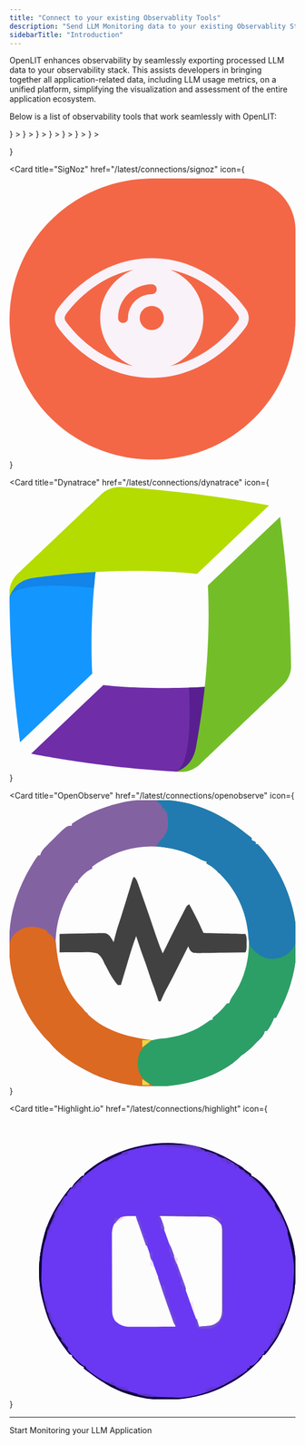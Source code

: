 ```yaml
---
title: "Connect to your existing Observablity Tools"
description: "Send LLM Monitoring data to your existing Observablity Stack"
sidebarTitle: "Introduction"
---
```


OpenLIT enhances observability by seamlessly exporting processed LLM data to your observability stack. This assists developers in bringing together all application-related data, including LLM usage metrics, on a unified platform, simplifying the visualization and assessment of the entire application ecosystem.

Below is a list of observability tools that work seamlessly with OpenLIT:

<CardGroup cols={2}>
  <Card
    title="OpenTelemetry Collector"
    href="/latest/connections/otelcol"
    icon={
      <svg xmlns="http://www.w3.org/2000/svg" viewBox="0 0 128 128">
        <path
          fill="#f5a800"
          d="M67.648 69.797c-5.246 5.25-5.246 13.758 0 19.008 5.25 5.246 13.758 5.246 19.004 0 5.25-5.25 5.25-13.758 0-19.008-5.246-5.246-13.754-5.246-19.004 0Zm14.207 14.219a6.649 6.649 0 0 1-9.41 0 6.65 6.65 0 0 1 0-9.407 6.649 6.649 0 0 1 9.41 0c2.598 2.586 2.598 6.809 0 9.407ZM86.43 3.672l-8.235 8.234a4.17 4.17 0 0 0 0 5.875l32.149 32.149a4.17 4.17 0 0 0 5.875 0l8.234-8.235c1.61-1.61 1.61-4.261 0-5.87L92.29 3.671a4.159 4.159 0 0 0-5.86 0ZM28.738 108.895a3.763 3.763 0 0 0 0-5.31l-4.183-4.187a3.768 3.768 0 0 0-5.313 0l-8.644 8.649-.016.012-2.371-2.375c-1.313-1.313-3.45-1.313-4.75 0-1.313 1.312-1.313 3.449 0 4.75l14.246 14.242a3.353 3.353 0 0 0 4.746 0c1.3-1.313 1.313-3.45 0-4.746l-2.375-2.375.016-.012Zm0 0"
        />
        <path
          fill="#425cc7"
          d="M72.297 27.313 54.004 45.605c-1.625 1.625-1.625 4.301 0 5.926L65.3 62.824c7.984-5.746 19.18-5.035 26.363 2.153l9.148-9.149c1.622-1.625 1.622-4.297 0-5.922L78.22 27.313a4.185 4.185 0 0 0-5.922 0ZM60.55 67.585l-6.672-6.672c-1.563-1.562-4.125-1.562-5.684 0l-23.53 23.54a4.036 4.036 0 0 0 0 5.687l13.331 13.332a4.036 4.036 0 0 0 5.688 0l15.132-15.157c-3.199-6.609-2.625-14.593 1.735-20.73Zm0 0"
        />
      </svg>
    }
  ></Card>
  <Card
    title="Prometheus + Tempo"
    href="/latest/connections/prometheus-tempo"
    icon={
      <svg
        version="1.1"
        xmlns="http://www.w3.org/2000/svg"
        viewBox="0 0 4000 4000"
        width="280"
        height="280"
      >
        <path
          d="M0 0 C0.79857422 0.24556641 1.59714844 0.49113281 2.41992188 0.74414062 C17.09304308 5.42869911 30.90634599 12.98472582 44 21 C45.02480469 21.62068359 45.02480469 21.62068359 46.0703125 22.25390625 C47.75 23.3125 47.75 23.3125 50 25 C50 25.66 50 26.32 50 27 C50.83724609 27.37705078 50.83724609 27.37705078 51.69140625 27.76171875 C58.16043099 31.23156789 64.03465684 36.64265607 69 42 C69.68449219 42.73734375 70.36898438 43.4746875 71.07421875 44.234375 C77 50.72894852 77 50.72894852 77 53 C77.66 53 78.32 53 79 53 C104.07327292 83.0201619 116.49589455 124.85257288 113.55859375 163.578125 C112.32548752 177.12704647 110.01976122 190.01307913 106 203 C105.69320313 204.07765625 105.38640625 205.1553125 105.0703125 206.265625 C94.54442366 241.10352256 68.17155703 268.82893557 39 289 C38.29359375 289.49371094 37.5871875 289.98742187 36.859375 290.49609375 C5.00785491 311.61503642 -38.42982822 318.21927689 -75.64599609 311.50146484 C-84.59254398 309.59561446 -93.32047225 306.86164266 -102 304 C-102.72848145 303.76297363 -103.45696289 303.52594727 -104.20751953 303.28173828 C-123.71175207 296.76081833 -143.73161299 283.81053643 -158 269 C-158.56203125 268.46117187 -159.1240625 267.92234375 -159.703125 267.3671875 C-171.07029514 256.40188702 -180.77446454 243.04078816 -188 229 C-188.81404297 227.49953125 -188.81404297 227.49953125 -189.64453125 225.96875 C-194.56344832 216.62387923 -198.06214155 207.1335994 -201 197 C-201.24556641 196.20142578 -201.49113281 195.40285156 -201.74414062 194.58007812 C-205.76275166 181.16703601 -206.47660711 168.02680199 -206.5 154.125 C-206.50449158 153.30391754 -206.50898315 152.48283508 -206.51361084 151.63687134 C-206.5841288 119.93191946 -196.57807869 92.17509283 -181 65 C-180.34 65 -179.68 65 -179 65 C-178.74089844 64.26910156 -178.48179687 63.53820312 -178.21484375 62.78515625 C-166.33732672 35.55470725 -131.25815674 14.56883791 -105.05859375 3.9296875 C-100.10981118 2.0348005 -95.08998402 0.46730497 -90 -1 C-89.14792969 -1.25539551 -88.29585938 -1.51079102 -87.41796875 -1.77392578 C-59.51425273 -9.82983194 -27.58820365 -8.53304929 0 0 Z M-54.05078125 17.75390625 C-60.72543904 25.44514519 -63.92363748 35.00775393 -64.29003906 45.02612305 C-64.89798139 61.38641023 -67.32909204 78.80895006 -76 93 C-76 93.66 -76 94.32 -76 95 C-76.66 95 -77.32 95 -78 95 C-78.05607422 93.58460937 -78.05607422 93.58460937 -78.11328125 92.140625 C-78.82693502 78.20338672 -80.67859331 62.32140669 -91 52 C-92.3137496 51.29552558 -93.64448382 50.62032097 -95 50 C-94.88140625 50.825 -94.7628125 51.65 -94.640625 52.5 C-92.80614094 68.93697719 -99.07935048 83.70638703 -104.38208008 99.00195312 C-111.40730008 119.49653954 -114.56688446 137.90769864 -105.1875 158.25 C-103.44973899 161.39497965 -101.43411479 164.30009287 -99.36328125 167.234375 C-98.73333252 168.12866211 -98.10338379 169.02294922 -97.4543457 169.94433594 C-96.97441162 170.62270508 -96.49447754 171.30107422 -96 172 C-97.86918091 171.59104492 -97.86918091 171.59104492 -99.77612305 171.17382812 C-104.40618087 170.16225829 -109.03769561 169.15750337 -113.66967773 168.15478516 C-115.67301076 167.72011651 -117.67594564 167.28360859 -119.6784668 166.84521484 C-122.55935239 166.21486478 -125.44161194 165.59117505 -128.32421875 164.96875 C-129.21711105 164.77188599 -130.11000336 164.57502197 -131.029953 164.37219238 C-135.0777587 163.50441571 -138.83185051 162.72938975 -143 163 C-142.44380871 168.32117335 -140.65057836 172.28405669 -138.1875 176.9375 C-137.86330078 177.59556641 -137.53910156 178.25363281 -137.20507812 178.93164062 C-136.1216268 181.06912895 -136.1216268 181.06912895 -134.74006653 183.16316223 C-133 186 -133 186 -132.16370964 187.78083611 C-129.53550016 193.32888517 -126.38750632 197.86666493 -121 201 C-111.02438565 203.70206111 -100.14960017 202.95628908 -89.89342737 202.75143003 C-85.76840169 202.68320091 -81.64351654 202.69543458 -77.51803589 202.69692993 C-70.59913734 202.68765009 -63.68272616 202.62091078 -56.76464844 202.51611328 C-48.77507739 202.39548582 -40.78805261 202.35180865 -32.79762852 202.3521713 C-24.26851139 202.35194873 -15.74035081 202.29838682 -7.21155691 202.22781801 C-4.76160876 202.21096362 -2.31178793 202.20375461 0.1382103 202.19858932 C3.98874208 202.187643 7.83725028 202.14070185 11.6870594 202.06615448 C13.09701321 202.04416861 14.50720667 202.03388013 15.91732979 202.0363121 C23.43697787 202.25924774 23.43697787 202.25924774 30.14088821 199.45344925 C31.66336165 197.70353872 32.84386444 196.00458662 34 194 C34.59425781 193.24976563 35.18851563 192.49953125 35.80078125 191.7265625 C39.60310448 186.44064546 42.80494203 180.91917166 45.875 175.1875 C46.26856689 174.45805176 46.66213379 173.72860352 47.06762695 172.97705078 C48.97531994 169.33756624 50.49600512 166.13763537 51 162 C38.23367724 164.24247535 25.52193792 166.64960327 12.859375 169.42456055 C11.90417969 169.62992432 10.94898438 169.83528809 9.96484375 170.046875 C8.70595337 170.32289551 8.70595337 170.32289551 7.42163086 170.60449219 C4.90586092 171.01537507 2.54450159 171.0692227 0 171 C0.67095703 170.12601562 0.67095703 170.12601562 1.35546875 169.234375 C12.60099977 153.98457174 16.09844438 136.5355913 13.72753906 117.85302734 C11.61158465 104.82462247 6.0395033 93.44756784 -0.19140625 81.9375 C-7.13385477 68.95752176 -9.75930428 56.848617 -9 42 C-22.90724427 53.52314525 -24.27379627 77.24853004 -26 94 C-26.46502962 99.32744462 -26.77800348 104.65677343 -27 110 C-27.33 110 -27.66 110 -28 110 C-28.10022461 109.04335449 -28.20044922 108.08670898 -28.30371094 107.10107422 C-28.68642643 103.48019549 -29.08560727 99.8612753 -29.48925781 96.24267578 C-29.66027356 94.68976315 -29.82708699 93.13638074 -29.98925781 91.58251953 C-31.63112433 75.90370783 -35.73368356 62.065751 -41.6875 47.4375 C-42.67589893 45.00076675 -43.65759482 42.56159667 -44.63671875 40.12109375 C-45.06686279 39.0633374 -45.49700684 38.00558105 -45.94018555 36.91577148 C-48.58150455 29.64894983 -49.00136366 21.50511373 -47 14 C-50.09696748 14 -51.80756917 15.79285921 -54.05078125 17.75390625 Z M-121 216 C-121 224.58 -121 233.16 -121 242 C-71.83 242 -22.66 242 28 242 C28 233.42 28 224.84 28 216 C-21.17 216 -70.34 216 -121 216 Z M-91 256 C-89.81054548 266.70509068 -87.26728169 273.74205581 -78.9140625 280.75 C-67.60923933 289.23776367 -55.17827313 292.97976896 -41.05859375 291.7421875 C-27.23552602 289.57926083 -16.5176754 283.94961664 -7.5078125 273.1796875 C-3.73564381 267.72665607 -2 262.60254792 -2 256 C-31.37 256 -60.74 256 -91 256 Z "
          fill="#E5532E"
          transform="translate(206,24)"
        />
        <path
          d="M0 0 C7.81166148 0.03178241 15.62332499 0.05623991 23.43502057 0.07785499 C33.10365895 0.10497155 42.77217642 0.14354843 52.44071102 0.19612575 C57.47001546 0.22331041 62.49922928 0.24592062 67.5285989 0.25631797 C72.20125611 0.26626648 76.87363135 0.2902761 81.54616725 0.32511914 C83.24587837 0.33543085 84.94562845 0.34078518 86.64537084 0.34063685 C108.71488001 0.34630829 108.71488001 0.34630829 117.52870953 7.78909767 C127.99131224 18.59662134 130.60773852 33.52233098 130.65370953 48.16409767 C130.61245953 49.36034767 130.57120953 50.55659767 130.52870953 51.78909767 C131.18870953 51.78909767 131.84870953 51.78909767 132.52870953 51.78909767 C133.90815728 58.98193233 134.73828508 66.03477135 134.77870953 73.35159767 C134.78773297 74.02964454 134.79675641 74.70769142 134.80605328 75.40628517 C134.78424264 79.03412226 134.50670886 81.70436062 132.52870953 84.78909767 C131.86870953 84.78909767 131.20870953 84.78909767 130.52870953 84.78909767 C130.18839703 85.65534767 130.18839703 85.65534767 129.84120953 86.53909767 C127.92684073 89.82087275 125.35839973 92.1814439 121.70785958 93.39381552 C119.1140549 93.86431303 116.67469039 93.91978098 114.03730881 93.92611206 C112.35273279 93.93372387 112.35273279 93.93372387 110.63412493 93.94148946 C108.78322628 93.94223609 108.78322628 93.94223609 106.89493573 93.94299781 C105.58422555 93.94738007 104.27351537 93.95176232 102.9230867 93.95627737 C99.28187284 93.9682329 95.64067222 93.9738889 91.99944258 93.97845852 C88.07367305 93.98441816 84.14791932 93.99602678 80.22216046 94.00674903 C70.74208434 94.0312597 61.262003 94.04589562 51.78190497 94.0588091 C49.10520787 94.06252117 46.4285113 94.06649436 43.75181472 94.07056177 C27.13442719 94.09579185 10.51703884 94.11784758 -6.10036361 94.13028991 C-9.94837116 94.13321965 -13.79637869 94.13618131 -17.64438617 94.13919532 C-18.60079996 94.13994137 -19.55721374 94.14068742 -20.54260976 94.14145608 C-36.04899731 94.15412002 -51.55527047 94.18735846 -67.06160449 94.22899716 C-82.97572069 94.27138137 -98.88977823 94.29498063 -114.80395073 94.30021048 C-123.74171531 94.30362793 -132.6793009 94.31542293 -141.61701 94.34831321 C-149.22550922 94.37626626 -156.83379276 94.38733386 -164.44233935 94.37611775 C-168.32559494 94.37091942 -172.20839849 94.37389331 -176.09158885 94.39858329 C-180.29821982 94.42510724 -184.50384914 94.41305613 -188.71053302 94.39709938 C-190.5580856 94.41792251 -190.5580856 94.41792251 -192.44296247 94.43916631 C-201.62434331 94.35293676 -201.62434331 94.35293676 -204.7273339 91.38000381 C-206.90810711 88.14014176 -207.20405182 86.51327921 -206.96738422 82.72659767 C-206.11215783 79.38650092 -204.1591884 77.7893938 -201.47129047 75.78909767 C-200.48129047 75.78909767 -199.49129047 75.78909767 -198.47129047 75.78909767 C-198.79500567 64.89164134 -198.79500567 64.89164134 -200.84629047 54.22659767 C-203.32615241 45.43767522 -204.05592814 36.28848729 -205.15586078 27.24710548 C-205.51946832 24.41366838 -205.96615877 21.60067977 -206.47129047 18.78909767 C-205.81129047 18.78909767 -205.15129047 18.78909767 -204.47129047 18.78909767 C-204.44550922 18.19741798 -204.41972797 17.60573829 -204.39316547 16.99612892 C-204.01588465 11.73992109 -203.46070315 8.55687631 -199.47129047 4.78909767 C-194.36030574 1.21140836 -190.25838405 0.66757031 -184.09970844 0.56790626 C-183.45074855 0.55643436 -182.80178867 0.54496246 -182.13316333 0.53314292 C-179.90998404 0.4958516 -177.68678323 0.46629978 -175.46347797 0.43753517 C-174.65850502 0.42592227 -173.85353206 0.41430938 -173.02416599 0.40234458 C-166.46502589 0.30777831 -159.90573823 0.23360872 -153.34629047 0.16409767 C-152.35247364 0.15319602 -151.3586568 0.14229438 -150.33472431 0.13106239 C-100.22485839 -0.41080537 -50.11126529 -0.20734358 0 0 Z "
          fill="#F58B1A"
          transform="translate(572.4712904691696,26.210902333259583)"
        />
        <path
          d="M0 0 C0.77412231 -0.0049649 1.54824463 -0.00992981 2.3458252 -0.01504517 C4.92204667 -0.02971687 7.49820638 -0.03648053 10.07446289 -0.04199219 C11.86511741 -0.04774387 13.65577191 -0.0535016 15.44642639 -0.05926514 C19.21184578 -0.0697923 22.97724373 -0.07562229 26.74267578 -0.07910156 C31.54752668 -0.08456001 36.35209042 -0.10852352 41.15685177 -0.13707352 C44.86225683 -0.1557905 48.56759436 -0.16091051 52.27304268 -0.16243744 C54.04271561 -0.16544908 55.81238778 -0.17342685 57.58201408 -0.18662262 C75.3649853 -0.3096521 75.3649853 -0.3096521 83.60961914 3.16113281 C83.60961914 3.82113281 83.60961914 4.48113281 83.60961914 5.16113281 C84.59961914 5.49113281 85.58961914 5.82113281 86.60961914 6.16113281 C86.60961914 6.82113281 86.60961914 7.48113281 86.60961914 8.16113281 C87.59961914 8.49113281 88.58961914 8.82113281 89.60961914 9.16113281 C92.23122439 13.46159857 93.31148158 17.61611396 94.23461914 22.53613281 C94.3601416 23.19371582 94.48566406 23.85129883 94.61499023 24.52880859 C95.26807135 28.02024753 95.82557097 31.50809234 96.23461914 35.03613281 C96.26677498 38.02422917 96.26677498 38.02422917 97.60961914 39.16113281 C98.08892585 42.36649643 98.48168746 45.57171459 98.85961914 48.79003906 C99.01324619 52.27222556 99.01324619 52.27222556 100.60961914 55.16113281 C101.08968171 58.58157865 101.48213542 62.00182777 101.85961914 65.43457031 C101.97461576 69.10578391 101.97461576 69.10578391 103.60961914 72.16113281 C104.74061694 79.38695208 105.68659904 85.8347847 101.60961914 92.16113281 C98.8477031 93.88676535 96.75458763 94.41019358 93.52203369 94.40164185 C92.7171904 94.40439117 91.91234711 94.4071405 91.08311462 94.40997314 C90.20917557 94.40278259 89.33523651 94.39559204 88.43481445 94.38818359 C87.04405449 94.38862167 87.04405449 94.38862167 85.62519836 94.3890686 C82.56261821 94.38767601 79.50028177 94.37211799 76.43774414 94.35644531 C74.31353895 94.35271494 72.18933204 94.34986808 70.06512451 94.34786987 C64.47555792 94.34023538 58.88609534 94.32058839 53.29656982 94.29846191 C47.59234016 94.27799958 41.88809368 94.26886732 36.18383789 94.25878906 C24.99238595 94.23734239 13.8010112 94.20320858 2.60961914 94.16113281 C2.60961914 93.50113281 2.60961914 92.84113281 2.60961914 92.16113281 C1.28961914 91.50113281 -0.03038086 90.84113281 -1.39038086 90.16113281 C-1.39038086 86.86113281 -1.39038086 83.56113281 -1.39038086 80.16113281 C-0.73038086 80.16113281 -0.07038086 80.16113281 0.60961914 80.16113281 C0.60961914 79.50113281 0.60961914 78.84113281 0.60961914 78.16113281 C2.57109788 76.77175204 4.5712849 75.43509172 6.60961914 74.16113281 C6.46928803 72.18156841 6.32220684 70.2024814 6.17211914 68.22363281 C6.0909082 67.12148437 6.00969727 66.01933594 5.92602539 64.88378906 C5.9054383 62.25003379 5.9054383 62.25003379 4.60961914 61.16113281 C4.25535626 58.66045362 3.94866274 56.17054116 3.67211914 53.66113281 C2.97499638 47.72183036 2.06393651 41.96712852 0.60961914 36.16113281 C-0.63192401 30.84152821 -1.69843597 25.58136778 -2.39038086 20.16113281 C-3.27725586 19.93425781 -4.16413086 19.70738281 -5.07788086 19.47363281 C-8.97658163 17.92886458 -10.86266072 16.50664477 -13.39038086 13.16113281 C-14.01538086 9.66113281 -14.01538086 9.66113281 -13.39038086 6.16113281 C-10.95288086 3.28613281 -10.95288086 3.28613281 -8.39038086 1.16113281 C-6.43570233 -0.79354572 -2.66953234 0.00404301 0 0 Z "
          fill="#F3861E"
          transform="translate(499.390380859375,129.8388671875)"
        />
        <path
          d="M0 0 C1.28812843 -0.00087616 1.28812843 -0.00087616 2.60227966 -0.00177002 C5.4433522 0.00101876 8.28337813 0.0321479 11.12426758 0.06347656 C13.0929558 0.07093613 15.06165144 0.07663041 17.03034973 0.08062744 C22.21402457 0.09590609 27.39725168 0.13520723 32.58074951 0.17944336 C37.86928246 0.22034791 43.15788769 0.23862816 48.4465332 0.25878906 C58.82498522 0.30169924 69.2031048 0.36997763 79.58129883 0.45410156 C79.58129883 1.11410156 79.58129883 1.77410156 79.58129883 2.45410156 C80.30317383 2.51597656 81.02504883 2.57785156 81.76879883 2.64160156 C86.34378535 3.96326434 88.66735539 7.10011128 91.26879883 10.95410156 C93.91184723 15.98847948 95.15859532 20.86515458 96.08129883 26.45410156 C96.27248291 27.56881836 96.27248291 27.56881836 96.4675293 28.70605469 C97.45090036 34.49467528 98.33132066 40.29636158 99.15161133 46.11035156 C99.34298537 48.40512271 99.34298537 48.40512271 100.58129883 49.45410156 C100.9572522 52.07990089 101.28799393 54.69394036 101.58129883 57.32910156 C102.18542641 62.96821024 102.18542641 62.96821024 103.58129883 68.45410156 C104.18623479 74.45692765 103.56937183 79.09617756 100.58129883 84.45410156 C98.26879883 87.14160156 98.26879883 87.14160156 95.58129883 89.45410156 C94.80995605 90.14938965 94.03861328 90.84467773 93.24389648 91.56103516 C88.23757914 94.82224428 82.04259779 94.06409124 76.29223633 94.05566406 C74.35001694 94.06851944 74.35001694 94.06851944 72.36856079 94.08163452 C69.62989915 94.09652155 66.89175312 94.09600854 64.15307617 94.08544922 C60.67624468 94.07391845 57.20156475 94.10758662 53.72508812 94.15413857 C50.37239054 94.19106043 47.02013486 94.18323441 43.66723633 94.18066406 C42.43556732 94.19908356 41.20389832 94.21750305 39.93490601 94.23648071 C31.18087804 94.14413817 25.05854784 91.97233607 17.58129883 87.45410156 C17.58129883 86.79410156 17.58129883 86.13410156 17.58129883 85.45410156 C16.92129883 85.45410156 16.26129883 85.45410156 15.58129883 85.45410156 C11.58129883 80.04233686 11.58129883 80.04233686 11.58129883 77.45410156 C10.92129883 77.45410156 10.26129883 77.45410156 9.58129883 77.45410156 C7.47275123 69.11831007 6.00279959 60.90209055 5.01098633 52.37597656 C4.89505539 49.5689572 4.89505539 49.5689572 3.58129883 48.45410156 C3.26156498 46.83429134 2.99386344 45.20413558 2.74926758 43.57128906 C2.59006836 42.56839844 2.43086914 41.56550781 2.2668457 40.53222656 C1.93864701 38.42145852 1.61814364 36.30947744 1.3059082 34.19628906 C0.3242425 28.11228977 -0.8145478 23.50269406 -4.41870117 18.45410156 C-6.94243018 17.09332121 -6.94243018 17.09332121 -9.41870117 16.45410156 C-11.91879205 13.95401069 -11.71582856 13.03281566 -11.73120117 9.57910156 C-11.74795898 8.71542969 -11.7647168 7.85175781 -11.78198242 6.96191406 C-10.75059016 -0.15801962 -6.24024035 -0.11050837 0 0 Z "
          fill="#F3821F"
          transform="translate(517.418701171875,234.5458984375)"
        />
        <path
          d="M0 0 C7.81166148 0.03178241 15.62332499 0.05623991 23.43502057 0.07785499 C33.10365895 0.10497155 42.77217642 0.14354843 52.44071102 0.19612575 C57.47001546 0.22331041 62.49922928 0.24592062 67.5285989 0.25631797 C72.20125611 0.26626648 76.87363135 0.2902761 81.54616725 0.32511914 C83.24587837 0.33543085 84.94562845 0.34078518 86.64537084 0.34063685 C108.71488001 0.34630829 108.71488001 0.34630829 117.52870953 7.78909767 C127.99131224 18.59662134 130.60773852 33.52233098 130.65370953 48.16409767 C130.61245953 49.36034767 130.57120953 50.55659767 130.52870953 51.78909767 C131.18870953 51.78909767 131.84870953 51.78909767 132.52870953 51.78909767 C133.90815728 58.98193233 134.73828508 66.03477135 134.77870953 73.35159767 C134.78773297 74.02964454 134.79675641 74.70769142 134.80605328 75.40628517 C134.78424264 79.03412226 134.50670886 81.70436062 132.52870953 84.78909767 C131.86870953 84.78909767 131.20870953 84.78909767 130.52870953 84.78909767 C130.18839703 85.65534767 130.18839703 85.65534767 129.84120953 86.53909767 C127.92684073 89.82087275 125.35839973 92.1814439 121.70785958 93.39381552 C119.1140549 93.86431303 116.67469039 93.91978098 114.03730881 93.92611206 C112.35273279 93.93372387 112.35273279 93.93372387 110.63412493 93.94148946 C108.78322628 93.94223609 108.78322628 93.94223609 106.89493573 93.94299781 C105.58422555 93.94738007 104.27351537 93.95176232 102.9230867 93.95627737 C99.28187284 93.9682329 95.64067222 93.9738889 91.99944258 93.97845852 C88.07367305 93.98441816 84.14791932 93.99602678 80.22216046 94.00674903 C70.74208434 94.0312597 61.262003 94.04589562 51.78190497 94.0588091 C49.10520787 94.06252117 46.4285113 94.06649436 43.75181472 94.07056177 C27.13442719 94.09579185 10.51703884 94.11784758 -6.10036361 94.13028991 C-9.94837116 94.13321965 -13.79637869 94.13618131 -17.64438617 94.13919532 C-18.60079996 94.13994137 -19.55721374 94.14068742 -20.54260976 94.14145608 C-36.04899731 94.15412002 -51.55527047 94.18735846 -67.06160449 94.22899716 C-82.97572069 94.27138137 -98.88977823 94.29498063 -114.80395073 94.30021048 C-123.74171531 94.30362793 -132.6793009 94.31542293 -141.61701 94.34831321 C-149.22550922 94.37626626 -156.83379276 94.38733386 -164.44233935 94.37611775 C-168.32559494 94.37091942 -172.20839849 94.37389331 -176.09158885 94.39858329 C-180.29821982 94.42510724 -184.50384914 94.41305613 -188.71053302 94.39709938 C-190.5580856 94.41792251 -190.5580856 94.41792251 -192.44296247 94.43916631 C-201.62434331 94.35293676 -201.62434331 94.35293676 -204.7273339 91.38000381 C-206.90810711 88.14014176 -207.20405182 86.51327921 -206.96738422 82.72659767 C-206.11215783 79.38650092 -204.1591884 77.7893938 -201.47129047 75.78909767 C-200.48129047 75.78909767 -199.49129047 75.78909767 -198.47129047 75.78909767 C-198.79500567 64.89164134 -198.79500567 64.89164134 -200.84629047 54.22659767 C-203.32615241 45.43767522 -204.05592814 36.28848729 -205.15586078 27.24710548 C-205.51946832 24.41366838 -205.96615877 21.60067977 -206.47129047 18.78909767 C-205.81129047 18.78909767 -205.15129047 18.78909767 -204.47129047 18.78909767 C-204.44550922 18.19741798 -204.41972797 17.60573829 -204.39316547 16.99612892 C-204.01588465 11.73992109 -203.46070315 8.55687631 -199.47129047 4.78909767 C-194.36030574 1.21140836 -190.25838405 0.66757031 -184.09970844 0.56790626 C-183.45074855 0.55643436 -182.80178867 0.54496246 -182.13316333 0.53314292 C-179.90998404 0.4958516 -177.68678323 0.46629978 -175.46347797 0.43753517 C-174.65850502 0.42592227 -173.85353206 0.41430938 -173.02416599 0.40234458 C-166.46502589 0.30777831 -159.90573823 0.23360872 -153.34629047 0.16409767 C-152.35247364 0.15319602 -151.3586568 0.14229438 -150.33472431 0.13106239 C-100.22485839 -0.41080537 -50.11126529 -0.20734358 0 0 Z M-202.47129047 10.78909767 C-205.64991995 20.32498612 -203.06790853 31.2900083 -201.20566547 40.89847267 C-200.39430456 45.19695919 -199.86701977 49.43607537 -199.47129047 53.78909767 C-198.81129047 53.78909767 -198.15129047 53.78909767 -197.47129047 53.78909767 C-197.48289203 54.53933204 -197.49449359 55.28956642 -197.50644672 56.06253517 C-197.56507336 62.71247183 -197.28898355 69.1891464 -196.47129047 75.78909767 C-197.39168109 76.24735939 -197.39168109 76.24735939 -198.33066547 76.71487892 C-201.66522819 78.37598365 -201.66522819 78.37598365 -204.47129047 80.78909767 C-204.92916814 84.38670791 -205.03238588 86.75751496 -203.27974653 89.97976989 C-200.84539379 92.41529604 -199.507696 92.29286177 -196.09849346 92.30084217 C-194.97641723 92.31312325 -193.85434099 92.32540434 -192.69826245 92.33805758 C-191.4602547 92.33118105 -190.22224695 92.32430452 -188.94672382 92.31721961 C-187.63560678 92.32557627 -186.32448973 92.33393293 -184.97364187 92.34254283 C-181.32637857 92.36513165 -177.67949386 92.36259592 -174.03218234 92.35597348 C-170.10150508 92.35310632 -166.17093524 92.37313378 -162.24030292 92.39012611 C-154.53535209 92.41953022 -146.83053213 92.42677427 -139.125531 92.4255506 C-132.86183686 92.42471904 -126.5981842 92.43056883 -120.33449924 92.4411763 C-100.64306288 92.47387741 -80.95175408 92.48283105 -61.26029451 92.47408656 C-45.72737065 92.46810852 -30.1947628 92.49847507 -14.66191773 92.54570927 C1.28385166 92.59382095 17.22946896 92.61588323 33.17531252 92.61039847 C42.12891271 92.60782205 51.0822105 92.61580703 60.03574765 92.65146911 C67.66144666 92.68160241 75.28668605 92.68734113 82.9124095 92.6616601 C86.8023689 92.64924327 90.69146469 92.64801531 94.58135235 92.677369 C98.14615674 92.70397753 101.70939834 92.69797846 105.2741497 92.66653905 C107.16721365 92.6581291 109.06033529 92.68401618 110.95322108 92.71131521 C119.14611436 92.59318685 123.78556757 90.68232793 129.52870953 84.78909767 C132.70938511 80.88471197 132.91201077 77.89196919 132.84120953 72.91409767 C132.83734234 71.74105079 132.83347516 70.56800392 132.82949078 69.35941017 C132.64901995 65.78777265 132.64901995 65.78777265 131.55214703 62.47269142 C130.50354193 58.69851351 130.21300459 55.3544892 129.99868023 51.46707618 C129.46946391 42.25707121 128.06627358 33.67308555 125.34120953 24.85159767 C124.94059308 23.4950608 124.94059308 23.4950608 124.53188336 22.11111915 C122.10138624 14.75328496 118.19587488 10.10100626 111.65370953 5.97659767 C103.6410459 2.93178549 95.96530764 2.49626353 87.45276654 2.514943 C85.66722799 2.50708799 85.66722799 2.50708799 83.84561795 2.49907428 C80.56350081 2.48672121 77.28151715 2.48322928 73.9993813 2.48367119 C70.45127641 2.48201521 66.90320982 2.46893472 63.35512555 2.4574784 C55.60950109 2.43469529 47.86390415 2.42671594 40.11825073 2.42165196 C35.27928254 2.41838902 30.44032225 2.4118632 25.60135853 2.40465057 C12.19389458 2.38509822 -1.21356205 2.36868441 -14.62104118 2.36577404 C-15.47778747 2.36558647 -16.33453376 2.3653989 -17.21724206 2.36520564 C-18.95389732 2.3648394 -20.69055258 2.3644757 -22.42720784 2.36411453 C-23.28923313 2.36393172 -24.15125843 2.36374891 -25.0394057 2.36356056 C-25.9024866 2.36338001 -26.76556751 2.36319946 -27.65480237 2.36301344 C-41.65215766 2.35946872 -55.64935941 2.33242172 -69.64666141 2.29506267 C-84.02979103 2.25698175 -98.41284442 2.2376166 -112.79602557 2.23731452 C-120.86693525 2.23673013 -128.93766141 2.22824874 -137.00852382 2.19931686 C-143.87719125 2.17480655 -150.74560813 2.16751806 -157.61430747 2.18256439 C-161.11723043 2.18973323 -164.61965858 2.18887752 -168.12252605 2.16615379 C-171.92289454 2.14577615 -175.72197963 2.15619861 -179.52233112 2.17436683 C-180.62515526 2.16116686 -181.72797941 2.1479669 -182.86422247 2.13436693 C-191.17447897 2.22516407 -196.90407341 4.50100861 -202.47129047 10.78909767 Z "
          fill="#FAD6AA"
          transform="translate(572.4712904691696,26.210902333259583)"
        />
        <path
          d="M0 0 C0.77412231 -0.0049649 1.54824463 -0.00992981 2.3458252 -0.01504517 C4.92204667 -0.02971687 7.49820638 -0.03648053 10.07446289 -0.04199219 C11.86511741 -0.04774387 13.65577191 -0.0535016 15.44642639 -0.05926514 C19.21184578 -0.0697923 22.97724373 -0.07562229 26.74267578 -0.07910156 C31.54752668 -0.08456001 36.35209042 -0.10852352 41.15685177 -0.13707352 C44.86225683 -0.1557905 48.56759436 -0.16091051 52.27304268 -0.16243744 C54.04271561 -0.16544908 55.81238778 -0.17342685 57.58201408 -0.18662262 C75.3649853 -0.3096521 75.3649853 -0.3096521 83.60961914 3.16113281 C83.60961914 3.82113281 83.60961914 4.48113281 83.60961914 5.16113281 C84.59961914 5.49113281 85.58961914 5.82113281 86.60961914 6.16113281 C86.60961914 6.82113281 86.60961914 7.48113281 86.60961914 8.16113281 C87.59961914 8.49113281 88.58961914 8.82113281 89.60961914 9.16113281 C92.23122439 13.46159857 93.31148158 17.61611396 94.23461914 22.53613281 C94.3601416 23.19371582 94.48566406 23.85129883 94.61499023 24.52880859 C95.26807135 28.02024753 95.82557097 31.50809234 96.23461914 35.03613281 C96.26677498 38.02422917 96.26677498 38.02422917 97.60961914 39.16113281 C98.08892585 42.36649643 98.48168746 45.57171459 98.85961914 48.79003906 C99.01324619 52.27222556 99.01324619 52.27222556 100.60961914 55.16113281 C101.08968171 58.58157865 101.48213542 62.00182777 101.85961914 65.43457031 C101.97461576 69.10578391 101.97461576 69.10578391 103.60961914 72.16113281 C104.74061694 79.38695208 105.68659904 85.8347847 101.60961914 92.16113281 C98.8477031 93.88676535 96.75458763 94.41019358 93.52203369 94.40164185 C92.7171904 94.40439117 91.91234711 94.4071405 91.08311462 94.40997314 C90.20917557 94.40278259 89.33523651 94.39559204 88.43481445 94.38818359 C87.04405449 94.38862167 87.04405449 94.38862167 85.62519836 94.3890686 C82.56261821 94.38767601 79.50028177 94.37211799 76.43774414 94.35644531 C74.31353895 94.35271494 72.18933204 94.34986808 70.06512451 94.34786987 C64.47555792 94.34023538 58.88609534 94.32058839 53.29656982 94.29846191 C47.59234016 94.27799958 41.88809368 94.26886732 36.18383789 94.25878906 C24.99238595 94.23734239 13.8010112 94.20320858 2.60961914 94.16113281 C2.60961914 93.50113281 2.60961914 92.84113281 2.60961914 92.16113281 C1.28961914 91.50113281 -0.03038086 90.84113281 -1.39038086 90.16113281 C-1.39038086 86.86113281 -1.39038086 83.56113281 -1.39038086 80.16113281 C-0.73038086 80.16113281 -0.07038086 80.16113281 0.60961914 80.16113281 C0.60961914 79.50113281 0.60961914 78.84113281 0.60961914 78.16113281 C2.57109788 76.77175204 4.5712849 75.43509172 6.60961914 74.16113281 C6.46928803 72.18156841 6.32220684 70.2024814 6.17211914 68.22363281 C6.0909082 67.12148437 6.00969727 66.01933594 5.92602539 64.88378906 C5.9054383 62.25003379 5.9054383 62.25003379 4.60961914 61.16113281 C4.25535626 58.66045362 3.94866274 56.17054116 3.67211914 53.66113281 C2.97499638 47.72183036 2.06393651 41.96712852 0.60961914 36.16113281 C-0.63192401 30.84152821 -1.69843597 25.58136778 -2.39038086 20.16113281 C-3.27725586 19.93425781 -4.16413086 19.70738281 -5.07788086 19.47363281 C-8.97658163 17.92886458 -10.86266072 16.50664477 -13.39038086 13.16113281 C-14.01538086 9.66113281 -14.01538086 9.66113281 -13.39038086 6.16113281 C-10.95288086 3.28613281 -10.95288086 3.28613281 -8.39038086 1.16113281 C-6.43570233 -0.79354572 -2.66953234 0.00404301 0 0 Z M-9.36430359 4.56132507 C-11.02090739 7.14421786 -10.92298481 9.30877239 -10.80834961 12.30566406 C-10.54018202 14.41671496 -10.54018202 14.41671496 -8.20288086 15.84863281 C-6.81069336 16.49832031 -6.81069336 16.49832031 -5.39038086 17.16113281 C-0.2402004 21.23336852 0.75569191 24.92949716 1.60961914 31.16113281 C1.87279855 33.44073097 2.10939695 35.72139558 2.33618164 38.00488281 C2.66861073 40.62632363 3.32904673 43.13198624 4.00024414 45.68457031 C6.5989178 56.24584658 8.1144608 66.24159469 7.60961914 77.16113281 C6.40305664 77.56332031 6.40305664 77.56332031 5.17211914 77.97363281 C3.90368164 78.56144531 3.90368164 78.56144531 2.60961914 79.16113281 C1.42510605 82.7146721 1.3432002 85.43126759 1.60961914 89.16113281 C2.82359015 90.9299236 2.82359015 90.9299236 4.60961914 92.16113281 C7.55189432 92.45227852 10.28165571 92.56047351 13.22436523 92.53344727 C14.10434677 92.53709793 14.98432831 92.5407486 15.89097595 92.54450989 C18.8051981 92.55262754 21.71886623 92.53899298 24.63305664 92.52441406 C26.65703328 92.52389551 28.68101043 92.52441303 30.70498657 92.52592468 C34.95029199 92.5258349 39.19540775 92.51539454 43.44067383 92.49731445 C48.88040339 92.47465611 54.31985503 92.47407734 59.75961876 92.4808321 C63.94093288 92.48417564 68.12218375 92.47753423 72.30348587 92.46770287 C74.30893243 92.46385505 76.31438604 92.46270092 78.31983566 92.46428871 C81.12538772 92.46465998 83.93058523 92.45202071 86.73608398 92.43579102 C87.56431168 92.43826843 88.39253937 92.44074585 89.24586487 92.44329834 C93.43836972 92.40463381 96.84402792 92.23874676 100.60961914 90.16113281 C105.17476866 81.03083377 100.4504742 62.85586985 98.10961914 53.30957031 C97.30405957 49.84818153 96.75368751 46.34190202 96.17211914 42.83691406 C95.65904303 40.09724808 95.65904303 40.09724808 94.59399414 37.31347656 C93.65986988 34.32205482 93.27968049 31.56617723 93.02832031 28.45092773 C92.38625848 20.68764756 91.01191795 14.14878228 85.60961914 8.16113281 C82.16661295 5.6845845 80.96859245 5.16113281 76.60961914 5.16113281 C76.60961914 4.50113281 76.60961914 3.84113281 76.60961914 3.16113281 C65.7092325 3.09168956 54.8088983 3.03835043 43.90833569 3.0056963 C38.84701423 2.99002568 33.78584386 2.96876194 28.72460938 2.93481445 C23.84223758 2.90227078 18.96001131 2.88429032 14.07753944 2.87650108 C12.21275859 2.87094859 10.3479859 2.86010619 8.48326683 2.84394264 C5.87571232 2.82223459 3.26876282 2.81916309 0.66113281 2.82055664 C-0.1135434 2.80977081 -0.8882196 2.79898499 -1.68637085 2.78787231 C-5.78105157 2.78663104 -5.78105157 2.78663104 -9.36430359 4.56132507 Z "
          fill="#FCDFBD"
          transform="translate(499.390380859375,129.8388671875)"
        />
        <path
          d="M0 0 C0 0.66 0 1.32 0 2 C0.99 2.33 1.98 2.66 3 3 C2.37671074 2.9981014 1.75342149 2.9962028 1.11124468 2.99424666 C-35.8316101 2.88235132 -72.77443982 2.79656474 -109.71742937 2.74467335 C-114.15341674 2.73841983 -118.58940377 2.73194822 -123.02539062 2.7253418 C-123.90851411 2.72403024 -124.7916376 2.72271869 -125.70152241 2.7213674 C-140.0001278 2.69961205 -154.29863265 2.66018981 -168.5971784 2.61423602 C-183.26929177 2.56747498 -197.94135249 2.53970535 -212.61353731 2.52955753 C-221.66678834 2.52269763 -230.7197552 2.50103305 -239.77291876 2.46041767 C-245.98139313 2.43398364 -252.18972063 2.42600049 -258.39824718 2.43249311 C-261.98010448 2.43569503 -265.56146529 2.43079427 -269.14323425 2.40397263 C-273.02922568 2.37508582 -276.91457215 2.38506972 -280.80065918 2.39872742 C-281.92907714 2.38416321 -283.05749511 2.369599 -284.22010756 2.35459346 C-291.06284031 2.41965572 -295.74417327 3.45582341 -301 8 C-305.49954583 13.5132775 -304.62480461 20.24409991 -304 27 C-303.47596148 30.68740117 -302.78714103 34.3398932 -302.07446289 37.99487305 C-301.08835789 43.12439582 -300.71616402 47.79634028 -301 53 C-300.34 53 -299.68 53 -299 53 C-298.29223008 60.35575165 -297.85284308 67.6094524 -298 75 C-298.66 75 -299.32 75 -300 75 C-300.05607422 73.47632812 -300.05607422 73.47632812 -300.11328125 71.921875 C-300.52249799 62.5792318 -300.52249799 62.5792318 -302.375 53.4375 C-304.85486194 44.64857755 -305.58463767 35.49938963 -306.68457031 26.45800781 C-307.04817785 23.62457072 -307.4948683 20.81158211 -308 18 C-307.34 18 -306.68 18 -306 18 C-305.97421875 17.40832031 -305.9484375 16.81664063 -305.921875 16.20703125 C-305.54459418 10.95082343 -304.98941268 7.76777864 -301 4 C-295.88901527 0.42231069 -291.78709358 -0.12152736 -285.62841797 -0.22119141 C-284.97948641 -0.2326718 -284.33055485 -0.2441522 -283.66195869 -0.25598049 C-281.43875074 -0.29329466 -279.21552246 -0.32284853 -276.9921875 -0.3515625 C-276.18700684 -0.36311308 -275.38182617 -0.37466366 -274.55224609 -0.38656425 C-269.0010108 -0.46608803 -263.44969538 -0.53238466 -257.89821625 -0.59233475 C-255.88810296 -0.61405362 -253.87799632 -0.63639676 -251.86789703 -0.65937424 C-167.92161866 -1.61516063 -83.94646571 -0.5607756 0 0 Z "
          fill="#FCD5A8"
          transform="translate(674,27)"
        />
        <path
          d="M0 0 C1.26884033 -0.00043808 2.53768066 -0.00087616 3.8449707 -0.00132751 C7.31157566 -0.00218587 10.77786722 0.01541358 14.24439955 0.03639436 C17.87187059 0.05518806 21.49934935 0.05691371 25.12686157 0.06047058 C31.99034527 0.06978317 38.85368508 0.0943862 45.71710551 0.12451905 C53.53327874 0.15808764 61.34945896 0.17455523 69.16568637 0.18960536 C85.23895969 0.22093653 101.31208841 0.2736816 117.38525391 0.34057617 C117.71525391 1.00057617 118.04525391 1.66057617 118.38525391 2.34057617 C117.43633852 2.33919348 117.43633852 2.33919348 116.46825314 2.33778286 C101.06055823 2.31567836 85.65286885 2.29914059 70.24516201 2.288764 C62.79405077 2.28361232 55.34295014 2.27659112 47.8918457 2.26513672 C41.39588367 2.25515541 34.8999293 2.24871454 28.40395981 2.24648768 C24.96584978 2.24518643 21.52776171 2.24213767 18.08965874 2.23484612 C14.24734975 2.22676375 10.40506206 2.22658726 6.56274414 2.22705078 C5.42841949 2.22345551 4.29409485 2.21986023 3.12539673 2.21615601 C-6.37919818 1.8109729 -6.37919818 1.8109729 -14.95068359 5.01635742 C-16.96398665 7.82836521 -17.55630215 10.14791063 -18.23974609 13.52807617 C-18.64063287 15.47827244 -19.08621912 17.42103588 -19.61474609 19.34057617 C-20.27474609 19.67057617 -20.93474609 20.00057617 -21.61474609 20.34057617 C-22.27029729 22.86790852 -22.27029729 22.86790852 -22.61474609 25.34057617 C-21.95474609 25.34057617 -21.29474609 25.34057617 -20.61474609 25.34057617 C-20.53434082 26.12295654 -20.45393555 26.90533691 -20.37109375 27.71142578 C-20.00358667 31.23472293 -19.6218651 34.75633514 -19.23974609 38.27807617 C-19.11341797 39.50977539 -18.98708984 40.74147461 -18.85693359 42.01049805 C-18.72802734 43.18032227 -18.59912109 44.35014648 -18.46630859 45.55541992 C-18.35109863 46.63944092 -18.23588867 47.72346191 -18.1171875 48.84033203 C-17.95138184 49.6654126 -17.78557617 50.49049316 -17.61474609 51.34057617 C-16.95474609 51.67057617 -16.29474609 52.00057617 -15.61474609 52.34057617 C-14.98193359 55.28979492 -14.98193359 55.28979492 -14.48974609 59.02807617 C-14.32216797 60.24881836 -14.15458984 61.46956055 -13.98193359 62.72729492 C-13.09725805 71.4328787 -13.09725805 71.4328787 -14.82177734 74.45776367 C-15.61648438 75.32788086 -15.61648438 75.32788086 -16.42724609 76.21557617 C-17.21035156 77.10889648 -17.21035156 77.10889648 -18.00927734 78.02026367 C-19.61474609 79.34057617 -19.61474609 79.34057617 -22.61474609 79.34057617 C-22.28474609 80.66057617 -21.95474609 81.98057617 -21.61474609 83.34057617 C-21.11974609 82.35057617 -21.11974609 82.35057617 -20.61474609 81.34057617 C-19.95474609 82.99057617 -19.29474609 84.64057617 -18.61474609 86.34057617 C-17.00792969 86.32317383 -17.00792969 86.32317383 -15.36865234 86.30541992 C-13.97151866 86.29604319 -12.57438311 86.28694286 -11.17724609 86.27807617 C-10.47019531 86.26969727 -9.76314453 86.26131836 -9.03466797 86.25268555 C-7.2278105 86.2440403 -5.42087007 86.28837606 -3.61474609 86.34057617 C-3.11974609 86.83557617 -3.11974609 86.83557617 -2.61474609 87.34057617 C-0.7115037 87.42362692 1.19485708 87.43540523 3.09985352 87.4206543 C4.34988663 87.41481323 5.59991974 87.40897217 6.88783264 87.4029541 C7.56985308 87.39779282 8.25187351 87.39263153 8.95456123 87.38731384 C12.70599666 87.3602339 16.45746653 87.35233479 20.20898438 87.34448242 C21.01982892 87.34261681 21.83067347 87.34075119 22.66608906 87.33882904 C32.65790901 87.32446352 42.64818161 87.4409207 52.63916016 87.55932617 C53.58861889 87.57040405 54.53807762 87.58148193 55.51630783 87.59289551 C61.33792626 87.66108926 67.15950679 87.73212797 72.9810791 87.80413818 C78.01096895 87.86591748 83.04088601 87.92539829 88.07080078 87.98510742 C97.84231212 88.10142441 107.61379222 88.2201649 117.38525391 88.34057617 C117.38525391 88.67057617 117.38525391 89.00057617 117.38525391 89.34057617 C99.18337462 89.43395049 80.98155736 89.50452141 62.77949047 89.54782486 C54.32825408 89.56846439 45.87716636 89.59661138 37.42602539 89.64233398 C30.06139364 89.68215939 22.69686955 89.70799887 15.33213311 89.71693015 C11.43124431 89.72215225 7.53066351 89.73445445 3.62987328 89.7634964 C-0.03993981 89.79059795 -3.70931731 89.79903204 -7.37922096 89.7930069 C-9.37183809 89.79463622 -11.36440751 89.81618652 -13.35690308 89.83825684 C-14.53900864 89.83275818 -15.7211142 89.82725952 -16.93904114 89.82159424 C-17.9686839 89.82528141 -18.99832666 89.82896858 -20.05917072 89.83276749 C-22.61474609 89.34057617 -22.61474609 89.34057617 -24.4343214 87.52535629 C-26.22484589 84.21137758 -26.199019 82.04097124 -25.61474609 78.34057617 C-23.79346432 76.11270855 -22.0686028 74.96012159 -19.61474609 73.34057617 C-18.95474609 73.34057617 -18.29474609 73.34057617 -17.61474609 73.34057617 C-17.68693359 72.75791992 -17.75912109 72.17526367 -17.83349609 71.57495117 C-18.59946138 64.80892451 -18.71997467 58.14535766 -18.61474609 51.34057617 C-19.27474609 51.34057617 -19.93474609 51.34057617 -20.61474609 51.34057617 C-20.73591797 50.3015918 -20.85708984 49.26260742 -20.98193359 48.19213867 C-21.1502246 46.78316713 -21.31956845 45.37432109 -21.48974609 43.96557617 C-21.57853027 43.22968262 -21.66731445 42.49378906 -21.75878906 41.7355957 C-22.24586818 37.83810677 -22.84059557 34.04338839 -23.73974609 30.21557617 C-25.18202693 23.41954888 -26.40538593 14.8488678 -23.17724609 8.52416992 C-17.10088184 0.03245087 -9.80270299 -0.0885495 0 0 Z "
          fill="#EB7D34"
          transform="translate(393.61474609375,28.659423828125)"
        />
        <path
          d="M0 0 C1.26972656 -0.00386719 2.53945313 -0.00773438 3.84765625 -0.01171875 C5.16636719 -0.00011719 6.48507812 0.01148438 7.84375 0.0234375 C9.16246094 0.01183594 10.48117187 0.00023437 11.83984375 -0.01171875 C13.74443359 -0.00591797 13.74443359 -0.00591797 15.6875 0 C17.42290039 0.00507568 17.42290039 0.00507568 19.19335938 0.01025391 C22.65578566 0.43688579 24.58907984 1.28338265 27.34375 3.3984375 C27.34375 4.0584375 27.34375 4.7184375 27.34375 5.3984375 C28.00375 5.3984375 28.66375 5.3984375 29.34375 5.3984375 C29.34375 8.3684375 29.34375 11.3384375 29.34375 14.3984375 C28.68375 14.3984375 28.02375 14.3984375 27.34375 14.3984375 C27.34375 15.3884375 27.34375 16.3784375 27.34375 17.3984375 C26.35375 17.3984375 25.36375 17.3984375 24.34375 17.3984375 C24.34375 18.0584375 24.34375 18.7184375 24.34375 19.3984375 C20.02048967 19.4976386 15.69783976 19.57006015 11.3737793 19.61816406 C9.90426079 19.63822575 8.43482159 19.66548228 6.96557617 19.70019531 C4.84794513 19.74895891 2.73137313 19.77145911 0.61328125 19.7890625 C-0.65926514 19.81000977 -1.93181152 19.83095703 -3.24291992 19.85253906 C-7.24520776 19.32008392 -8.87269961 18.27576055 -11.65625 15.3984375 C-12.3203125 12.48828125 -12.3203125 12.48828125 -12.28125 9.3359375 C-12.29414063 8.29308594 -12.30703125 7.25023437 -12.3203125 6.17578125 C-11.65625 3.3984375 -11.65625 3.3984375 -9.53076172 1.74975586 C-6.12927235 0.1507034 -3.74987401 0.0109676 0 0 Z "
          fill="#ED8346"
          transform="translate(451.65625,129.6015625)"
        />
        <path
          d="M0 0 C1.28812843 -0.00087616 1.28812843 -0.00087616 2.60227966 -0.00177002 C5.4433522 0.00101876 8.28337813 0.0321479 11.12426758 0.06347656 C13.0929558 0.07093613 15.06165144 0.07663041 17.03034973 0.08062744 C22.21402457 0.09590609 27.39725168 0.13520723 32.58074951 0.17944336 C37.86928246 0.22034791 43.15788769 0.23862816 48.4465332 0.25878906 C58.82498522 0.30169924 69.2031048 0.36997763 79.58129883 0.45410156 C79.58129883 1.11410156 79.58129883 1.77410156 79.58129883 2.45410156 C80.30317383 2.51597656 81.02504883 2.57785156 81.76879883 2.64160156 C86.34378535 3.96326434 88.66735539 7.10011128 91.26879883 10.95410156 C93.91184723 15.98847948 95.15859532 20.86515458 96.08129883 26.45410156 C96.27248291 27.56881836 96.27248291 27.56881836 96.4675293 28.70605469 C97.45090036 34.49467528 98.33132066 40.29636158 99.15161133 46.11035156 C99.34298537 48.40512271 99.34298537 48.40512271 100.58129883 49.45410156 C100.9572522 52.07990089 101.28799393 54.69394036 101.58129883 57.32910156 C102.18542641 62.96821024 102.18542641 62.96821024 103.58129883 68.45410156 C104.18623479 74.45692765 103.56937183 79.09617756 100.58129883 84.45410156 C98.26879883 87.14160156 98.26879883 87.14160156 95.58129883 89.45410156 C94.80995605 90.14938965 94.03861328 90.84467773 93.24389648 91.56103516 C88.23757914 94.82224428 82.04259779 94.06409124 76.29223633 94.05566406 C74.35001694 94.06851944 74.35001694 94.06851944 72.36856079 94.08163452 C69.62989915 94.09652155 66.89175312 94.09600854 64.15307617 94.08544922 C60.67624468 94.07391845 57.20156475 94.10758662 53.72508812 94.15413857 C50.37239054 94.19106043 47.02013486 94.18323441 43.66723633 94.18066406 C42.43556732 94.19908356 41.20389832 94.21750305 39.93490601 94.23648071 C31.18087804 94.14413817 25.05854784 91.97233607 17.58129883 87.45410156 C17.58129883 86.79410156 17.58129883 86.13410156 17.58129883 85.45410156 C16.92129883 85.45410156 16.26129883 85.45410156 15.58129883 85.45410156 C11.58129883 80.04233686 11.58129883 80.04233686 11.58129883 77.45410156 C10.92129883 77.45410156 10.26129883 77.45410156 9.58129883 77.45410156 C7.47275123 69.11831007 6.00279959 60.90209055 5.01098633 52.37597656 C4.89505539 49.5689572 4.89505539 49.5689572 3.58129883 48.45410156 C3.26156498 46.83429134 2.99386344 45.20413558 2.74926758 43.57128906 C2.59006836 42.56839844 2.43086914 41.56550781 2.2668457 40.53222656 C1.93864701 38.42145852 1.61814364 36.30947744 1.3059082 34.19628906 C0.3242425 28.11228977 -0.8145478 23.50269406 -4.41870117 18.45410156 C-6.94243018 17.09332121 -6.94243018 17.09332121 -9.41870117 16.45410156 C-11.91879205 13.95401069 -11.71582856 13.03281566 -11.73120117 9.57910156 C-11.74795898 8.71542969 -11.7647168 7.85175781 -11.78198242 6.96191406 C-10.75059016 -0.15801962 -6.24024035 -0.11050837 0 0 Z M-10.41870117 5.45410156 C-11.25220068 8.41070029 -11.25220068 8.41070029 -10.41870117 11.45410156 C-8.07698663 14.33106515 -6.00088956 16.14269847 -2.73120117 17.89160156 C0.33295204 19.96197535 0.72278488 21.94199905 1.58129883 25.45410156 C2.24129883 25.45410156 2.90129883 25.45410156 3.58129883 25.45410156 C3.6199707 26.89076172 3.6199707 26.89076172 3.65942383 28.35644531 C3.98052317 36.67650944 5.06277661 44.36205319 7.13671875 52.42626953 C8.16540385 56.47991854 8.87171681 60.32538063 9.14379883 64.51660156 C9.75530252 73.14270684 13.08251765 80.56821357 19.58129883 86.45410156 C27.27624633 91.53234289 34.1273637 92.19366974 43.18286133 92.11816406 C44.45930511 92.12294769 45.7357489 92.12773132 47.0508728 92.13265991 C49.73605082 92.13604746 52.41891589 92.12949205 55.10375977 92.10595703 C58.52466085 92.07741129 61.94360497 92.09393755 65.3644352 92.12381935 C68.65814513 92.1463404 71.95162576 92.13052627 75.24536133 92.11816406 C77.07219955 92.13334579 77.07219955 92.13334579 78.9359436 92.14883423 C87.16689412 92.03586592 92.23187684 90.57893787 98.21841431 84.90151978 C101.52457843 81.39028893 101.92200082 78.05512189 102.01879883 73.32910156 C101.68957063 65.15483568 100.57655446 57.06318715 98.51879883 49.14160156 C97.52115766 45.21754629 97.01204115 41.47436323 96.58129883 37.45410156 C95.92129883 37.45410156 95.26129883 37.45410156 94.58129883 37.45410156 C94.63930664 36.91785156 94.69731445 36.38160156 94.75708008 35.82910156 C95.29069389 26.55946736 92.99032022 16.4463923 87.71411133 8.71972656 C82.76996362 3.44853406 78.01003176 1.69255988 70.73605347 1.18667603 C69.3315321 1.16894101 67.926849 1.16179372 66.5222168 1.16357422 C65.74894043 1.15685699 64.97566406 1.15013977 64.17895508 1.14321899 C61.64373209 1.1243466 59.10877501 1.12032121 56.57348633 1.11816406 C54.80184828 1.11173189 53.03021129 1.10500321 51.25857544 1.09799194 C47.55508967 1.0860485 43.85169701 1.08230842 40.14819336 1.08349609 C35.40567827 1.08369986 30.66375852 1.05632515 25.92138481 1.02195168 C22.26678729 0.99971232 18.6123342 0.99565753 14.95767593 0.99671555 C13.20898499 0.99435791 11.46029017 0.98552523 9.71166611 0.97005081 C7.26788187 0.95043721 4.82539729 0.95620831 2.3815918 0.96826172 C1.66250641 0.95702271 0.94342102 0.94578369 0.20254517 0.9342041 C-4.58717175 0.99418537 -7.10901635 1.98037256 -10.41870117 5.45410156 Z "
          fill="#FEEBD1"
          transform="translate(517.418701171875,234.5458984375)"
        />
        <path
          d="M0 0 C5.63605644 3.43401718 6.85319288 7.86807375 8.6875 13.875 C8.99002686 14.83865479 9.29255371 15.80230957 9.60424805 16.79516602 C12.18824619 25.56456088 13.11020318 34.18094063 13.61328125 43.27734375 C13.8619124 47.41273112 14.82823686 51.02069237 16 55 C16.30078125 58.5703125 16.30078125 58.5703125 16.3125 62.125 C16.32925781 63.30320313 16.34601563 64.48140625 16.36328125 65.6953125 C15.76680262 71.12134395 13.36370652 73.95145948 9.48036194 77.60707092 C2.56965072 82.85691192 -5.47317924 81.92222226 -13.72875977 81.79467773 C-15.52316714 81.792701 -17.31758016 81.79381587 -19.11198425 81.79777527 C-23.96303745 81.79977711 -28.81286986 81.7587311 -33.66364026 81.70975757 C-38.74045386 81.66588733 -43.81729795 81.66187771 -48.89427185 81.65357971 C-58.49905129 81.6318554 -68.1032705 81.57445624 -77.70780367 81.50413328 C-88.64605626 81.42578994 -99.58433613 81.38737819 -110.52279961 81.35226524 C-133.01550988 81.27917087 -155.50772349 81.1561097 -178 81 C-178 80.67 -178 80.34 -178 80 C-159.66429156 79.86818103 -141.32857383 79.73774006 -122.99284458 79.60884857 C-114.47528696 79.54894358 -105.95773271 79.48862213 -97.44018555 79.42724609 C-89.99836274 79.37362269 -82.55653439 79.32085611 -75.11469883 79.26903296 C-71.19062825 79.24167901 -67.26656125 79.21395445 -63.34250069 79.18519592 C-42.22794059 79.03080069 -21.11514095 78.97038211 0 79 C0 78.34 0 77.68 0 77 C2.64 76.67 5.28 76.34 8 76 C8.268125 75.236875 8.53625 74.47375 8.8125 73.6875 C10 71 10 71 11.55078125 69.71875 C14.58616097 66.11883874 13.43966529 60.5013671 13.18164062 56.03076172 C12.7520735 51.22815504 11.76952613 46.5237221 10.7890625 41.80859375 C10.10848869 38.52364592 9.52466383 35.24999619 9 31.9375 C8.23311877 27.27869656 7.395672 22.6356624 6.5 18 C6.2628125 16.7625 6.025625 15.525 5.78125 14.25 C4.82625626 10.27722602 3.88204937 7.88204937 1 5 C0.375 2.375 0.375 2.375 0 0 Z "
          fill="#F2B53E"
          transform="translate(689,37)"
        />
        <path
          d="M0 0 C1.74216797 0.05414063 1.74216797 0.05414063 3.51953125 0.109375 C4.39996094 0.15578125 5.28039062 0.2021875 6.1875 0.25 C6.1875 0.91 6.1875 1.57 6.1875 2.25 C6.80625 2.3325 7.425 2.415 8.0625 2.5 C10.1875 3.25 10.1875 3.25 11.32421875 5.01171875 C12.29565652 7.53042391 12.37403748 9.13647907 12.125 11.8125 C12.07214844 12.57691406 12.01929688 13.34132812 11.96484375 14.12890625 C11.1875 16.25 11.1875 16.25 9.03515625 18.00390625 C5.71256667 19.45782405 3.30540388 19.65035914 -0.3125 19.625 C-1.4159375 19.63273437 -2.519375 19.64046875 -3.65625 19.6484375 C-7.22048074 19.19849748 -9.0929326 18.60596224 -11.8125 16.25 C-12.4765625 13.47265625 -12.4765625 13.47265625 -12.4375 10.3125 C-12.45039063 9.27222656 -12.46328125 8.23195312 -12.4765625 7.16015625 C-11.8125 4.25 -11.8125 4.25 -9.69921875 1.88671875 C-6.18513652 -0.10570406 -4.01008457 -0.16202362 0 0 Z "
          fill="#EC7A3C"
          transform="translate(481.8125,204.75)"
        />
        <path
          d="M0 0 C1.0209375 0.01450195 1.0209375 0.01450195 2.0625 0.02929688 C7.03459821 0.14229911 7.03459821 0.14229911 9.375 1.3125 C9.375 1.9725 9.375 2.6325 9.375 3.3125 C10.035 3.3125 10.695 3.3125 11.375 3.3125 C12.49756131 5.55762262 12.50913762 6.82706649 12.5 9.3125 C12.50386719 10.364375 12.50386719 10.364375 12.5078125 11.4375 C12.375 13.3125 12.375 13.3125 11.375 15.3125 C10.715 15.3125 10.055 15.3125 9.375 15.3125 C9.375 15.9725 9.375 16.6325 9.375 17.3125 C6.4336446 18.7831777 3.77272595 18.48298999 0.5 18.5 C-1.35238281 18.52126953 -1.35238281 18.52126953 -3.2421875 18.54296875 C-6.38020269 18.32917788 -8.06774505 18.07292913 -10.625 16.3125 C-11.8398059 13.88288821 -11.86107267 12.14865884 -11.9375 9.4375 C-11.97488281 8.57382813 -12.01226562 7.71015625 -12.05078125 6.8203125 C-11.625 4.3125 -11.625 4.3125 -10.08203125 2.01171875 C-6.76205434 -0.28429072 -3.88249374 -0.16734887 0 0 Z "
          fill="#ED7752"
          transform="translate(349.625,101.6875)"
        />
        <path
          d="M0 0 C8.91 0 17.82 0 27 0 C28.26026798 2.52053595 27.91874445 3.8542098 27.5625 6.625 C27.46066406 7.44226563 27.35882813 8.25953125 27.25390625 9.1015625 C27.17011719 9.72804687 27.08632813 10.35453125 27 11 C22.56251365 11.02896822 18.12505153 11.04678788 13.6875 11.0625 C12.42486328 11.07087891 11.16222656 11.07925781 9.86132812 11.08789062 C8.04858398 11.09272461 8.04858398 11.09272461 6.19921875 11.09765625 C5.08377686 11.10289307 3.96833496 11.10812988 2.8190918 11.11352539 C0 11 0 11 -3 10 C-3 7.69 -3 5.38 -3 3 C-2.01 3 -1.02 3 0 3 C0 2.01 0 1.02 0 0 Z "
          fill="#F06C25"
          transform="translate(445,134)"
        />
        <path
          d="M0 0 C0.66 0 1.32 0 2 0 C2.18175781 1.29292969 2.36351562 2.58585937 2.55078125 3.91796875 C3.82043543 12.76038579 5.22463944 21.43218437 7.3828125 30.109375 C8.00671732 33.03146088 8.29653971 35.83384135 8.5 38.8125 C9.18077792 47.523936 12.39443577 55.04379632 19 61 C26.21752055 65.44213754 33.21645797 65.6001261 41.50390625 65.56640625 C42.78176498 65.57260483 44.05962372 65.57880341 45.37620544 65.58518982 C48.06704195 65.59226781 50.75636915 65.59111744 53.44702148 65.57641602 C56.8757419 65.55920418 60.30279004 65.5827798 63.7313242 65.61790562 C67.0305367 65.64527532 70.32961236 65.63513833 73.62890625 65.62890625 C74.84993546 65.64216446 76.07096466 65.65542267 77.32899475 65.66908264 C84.41745141 65.59193549 89.63701478 64.90927305 95 60 C96.60196105 58.05594838 97.76477487 56.21311168 99 54 C99.75 55.6875 99.75 55.6875 100 58 C97.1956695 62.75516911 93.02696937 65.86878534 88 68 C83.50139203 68.72866808 79.06573756 68.72498174 74.515625 68.69921875 C73.22364197 68.70637405 71.93165894 68.71352936 70.6005249 68.72090149 C67.87369344 68.73273239 65.14768058 68.72616357 62.42089844 68.70678711 C58.95974952 68.68398439 55.50107002 68.71060521 52.04016495 68.75184917 C48.69850707 68.78388767 45.35742517 68.77040634 42.015625 68.76171875 C40.17753265 68.78464241 40.17753265 68.78464241 38.30230713 68.80802917 C29.57721433 68.69150857 23.45589677 66.4957873 16 62 C16 61.34 16 60.68 16 60 C15.34 60 14.68 60 14 60 C10 54.58823529 10 54.58823529 10 52 C9.34 52 8.68 52 8 52 C5.8914524 43.6642085 4.42150076 35.44798899 3.4296875 26.921875 C3.31375656 24.11485564 3.31375656 24.11485564 2 23 C1.77246643 21.2962092 1.60526762 19.58426501 1.46484375 17.87109375 C1.37783203 16.83662109 1.29082031 15.80214844 1.20117188 14.73632812 C1.11416016 13.64771484 1.02714844 12.55910156 0.9375 11.4375 C0.80118164 9.7987793 0.80118164 9.7987793 0.66210938 8.12695312 C0.43737189 5.41827508 0.21685911 2.70931834 0 0 Z "
          fill="#FCDABF"
          transform="translate(519,260)"
        />
        <path
          d="M0 0 C20.78451962 -0.0702062 41.56901957 -0.12304495 62.35363388 -0.15543652 C72.00516483 -0.17087893 81.65662193 -0.19191804 91.30810547 -0.22631836 C99.7242816 -0.25630133 108.14040422 -0.27559407 116.55663228 -0.28226548 C121.00938752 -0.28616271 125.46198974 -0.29526654 129.91469574 -0.31719017 C134.11387876 -0.33769618 138.31284708 -0.34380557 142.51207542 -0.33932304 C144.04542651 -0.34014198 145.57878549 -0.34602304 147.11209297 -0.35761642 C169.93172454 -0.52155507 169.93172454 -0.52155507 176.25 5.6875 C176.8275 6.450625 177.405 7.21375 178 8 C171.54729675 6.32229716 171.54729675 6.32229716 168.41950989 4.4803772 C164.15511885 2.63423332 160.76025906 2.56650709 156.1706543 2.58349609 C155.2976405 2.57489091 154.42462669 2.56628572 153.52515793 2.55741978 C150.62476126 2.53223514 147.72471537 2.52790372 144.82421875 2.5234375 C142.76570181 2.50936999 140.70719387 2.49392453 138.6486969 2.47718811 C134.26869087 2.44420359 129.88876464 2.42013288 125.50866699 2.40328979 C118.6869731 2.37694734 111.86550284 2.33139498 105.04394531 2.28149414 C102.76370265 2.2649948 100.48345973 2.24853057 98.20321655 2.23210144 C97.07594524 2.22397116 95.94867393 2.21584087 94.78724289 2.20746422 C91.36782375 2.1835709 87.94839724 2.16165926 84.52896118 2.14033508 C65.79494668 2.0217087 47.06441394 1.78597086 28.33273697 1.47223663 C25.5664203 1.42609901 22.80008214 1.38132674 20.03374386 1.33650684 C13.35576176 1.22819851 6.67784899 1.11621796 0 1 C0 0.67 0 0.34 0 0 Z "
          fill="#F2A92F"
          transform="translate(511,29)"
        />
        <path
          d="M0 0 C3.15255742 4.72883613 3.50307622 9.36554637 3 15 C1.1875 17.9375 1.1875 17.9375 -1 20 C-1.99 20 -2.98 20 -4 20 C-3.67 21.32 -3.34 22.64 -3 24 C-2.67 23.34 -2.34 22.68 -2 22 C-1.34 23.65 -0.68 25.3 0 27 C1.60681641 26.98259766 1.60681641 26.98259766 3.24609375 26.96484375 C4.64322743 26.95546701 6.04036299 26.94636669 7.4375 26.9375 C8.14455078 26.92912109 8.85160156 26.92074219 9.58007812 26.91210938 C11.38693559 26.90346412 13.19387603 26.94779989 15 27 C15.33 27.33 15.66 27.66 16 28 C17.90324239 28.08305075 19.80960317 28.09482906 21.71459961 28.08007812 C22.96463272 28.07423706 24.21466583 28.068396 25.50257874 28.06237793 C26.18459917 28.05721664 26.86661961 28.05205536 27.56930733 28.04673767 C31.32074276 28.01965773 35.07221262 28.01175862 38.82373047 28.00390625 C39.63457501 28.00204063 40.44541956 28.00017502 41.28083515 27.99825287 C51.2726551 27.98388735 61.2629277 28.10034453 71.25390625 28.21875 C72.20336498 28.22982788 73.15282372 28.24090576 74.13105392 28.25231934 C79.95267235 28.32051309 85.77425288 28.39155179 91.5958252 28.46356201 C96.62571504 28.5253413 101.6556321 28.58482212 106.68554688 28.64453125 C116.45705821 28.76084824 126.22853831 28.87958873 136 29 C136 29.33 136 29.66 136 30 C117.79812072 30.09337432 99.59630345 30.16394523 81.39423656 30.20724869 C72.94300018 30.22788822 64.49191246 30.25603521 56.04077148 30.30175781 C48.67613974 30.34158321 41.31161564 30.36742269 33.94687921 30.37635398 C30.04599041 30.38157608 26.14540961 30.39387828 22.24461937 30.42292023 C18.57480629 30.45002178 14.90542878 30.45845587 11.23552513 30.45243073 C9.242908 30.45406005 7.25033858 30.47561034 5.25784302 30.49768066 C4.07573746 30.49218201 2.8936319 30.48668335 1.67570496 30.48101807 C0.64606219 30.48470524 -0.38358057 30.48839241 -1.44442463 30.49219131 C-4 30 -4 30 -5.81957531 28.18478012 C-7.61009979 24.87080141 -7.58427291 22.70039507 -7 19 C-5.17871822 16.77213238 -3.4538567 15.61954542 -1 14 C-0.34 14 0.32 14 1 14 C0.67 9.38 0.34 4.76 0 0 Z "
          fill="#EB7B49"
          transform="translate(375,88)"
        />
        <path
          d="M0 0 C0.99 0.33 1.98 0.66 3 1 C1.7625 1.7734375 1.7625 1.7734375 0.5 2.5625 C-2.33960887 4.83527164 -2.33960887 4.83527164 -2.5 8.5 C-1.96833616 12.22164689 -1.70254882 13.46998871 1 16 C3.63520233 16.40486958 5.85986966 16.54730776 8.49797058 16.51898193 C9.2682417 16.52648319 10.03851282 16.53398444 10.83212548 16.541713 C13.42115098 16.56206289 16.00930679 16.55387353 18.59838867 16.54589844 C20.45103323 16.55462951 22.30367023 16.56511365 24.15629578 16.57722473 C29.1932072 16.60516247 34.22987352 16.6084877 39.26685119 16.60750484 C44.52799879 16.61062728 49.78903491 16.63623148 55.05012512 16.65948486 C65.01607691 16.7000998 74.98196317 16.72039847 84.94798499 16.73345876 C96.29251674 16.74931022 107.63693669 16.78771799 118.98140371 16.82805204 C142.32089832 16.91052616 165.66038993 16.96457131 189 17 C189 17.33 189 17.66 189 18 C164.44387364 18.11674531 139.8877888 18.20494511 115.33144093 18.25906086 C103.9297693 18.2848544 92.52827001 18.32002707 81.12670898 18.37719727 C71.19036184 18.42699682 61.25413947 18.45928264 51.317671 18.47044247 C46.05518346 18.47696704 40.79305294 18.49232573 35.5306797 18.52865028 C30.57879038 18.56255515 25.62740559 18.57306405 20.67541122 18.56553841 C18.85690635 18.56691542 17.03838484 18.57688071 15.21998024 18.59602737 C12.73817965 18.6208802 10.25828757 18.6149348 7.77644348 18.60127258 C6.69520595 18.62311889 6.69520595 18.62311889 5.59212524 18.64540654 C1.69045255 18.58728727 0.11839525 18.09684944 -2.94452381 15.59132671 C-5.50338539 12.365385 -5.73256681 10.89317588 -5.5078125 6.9375 C-4.65875365 3.69801392 -2.53793611 2.03034889 0 0 Z "
          fill="#FEE8D7"
          transform="translate(371,102)"
        />
        <path
          d="M0 0 C49.5 0 99 0 150 0 C150.33 9.24 150.66 18.48 151 28 C150.01 28.33 149.02 28.66 148 29 C148 19.76 148 10.52 148 1 C99.16 1 50.32 1 0 1 C0 0.67 0 0.34 0 0 Z "
          fill="#CB5C3F"
          transform="translate(86,238)"
        />
        <path
          d="M0 0 C1.15181007 -0.00788544 1.15181007 -0.00788544 2.32688904 -0.01593018 C4.86958068 -0.02914992 7.41164747 -0.02038103 9.9543457 -0.01025391 C11.72451396 -0.01227512 13.4946814 -0.01518695 15.2648468 -0.01895142 C18.97970487 -0.0233783 22.69434674 -0.01693593 26.40917969 -0.00292969 C31.15592926 0.0141001 35.90216762 0.00436295 40.64889812 -0.01364708 C44.30792535 -0.02452851 47.96683305 -0.02101758 51.62586403 -0.0132637 C53.37484613 -0.01127047 55.12383928 -0.01368997 56.87280846 -0.02070236 C59.32825452 -0.02838177 61.78289467 -0.01662025 64.23828125 0 C64.95286499 -0.00607269 65.66744873 -0.01214539 66.40368652 -0.0184021 C72.43495546 0.05665202 77.77222167 1.42492396 82.68481445 5.03662109 C86.60823107 9.18530565 89.30451868 12.28074751 89.56762695 18.20068359 C89.52637695 18.92255859 89.48512695 19.64443359 89.44262695 20.38818359 C87.44262695 17.38818359 87.44262695 17.38818359 86.44262695 15.26318359 C85.58402537 13.21773822 85.58402537 13.21773822 83.44262695 12.38818359 C83.44262695 11.06818359 83.44262695 9.74818359 83.44262695 8.38818359 C82.45262695 8.71818359 81.46262695 9.04818359 80.44262695 9.38818359 C79.94762695 7.90318359 79.94762695 7.90318359 79.44262695 6.38818359 C71.03405362 0.62890353 53.4611123 3.07269985 43.38012695 2.82568359 C42.56045441 2.80483704 41.74078186 2.78399048 40.89627075 2.76251221 C29.55792109 2.47749024 18.2221086 2.28727353 6.88012695 2.26318359 C5.68701904 2.25859131 4.49391113 2.25399902 3.26464844 2.24926758 C2.16709229 2.25128174 1.06953613 2.2532959 -0.0612793 2.25537109 C-1.00817627 2.25649902 -1.95507324 2.25762695 -2.93066406 2.25878906 C-5.56435717 2.38852764 -7.98971721 2.80273597 -10.55737305 3.38818359 C-7.85534406 -0.49196357 -4.30915736 -0.03610875 0 0 Z "
          fill="#EA8A2C"
          transform="translate(519.557373046875,235.61181640625)"
        />
        <path
          d="M0 0 C1.26972656 -0.00386719 2.53945313 -0.00773438 3.84765625 -0.01171875 C5.16636719 -0.00011719 6.48507812 0.01148438 7.84375 0.0234375 C9.16246094 0.01183594 10.48117187 0.00023437 11.83984375 -0.01171875 C13.74443359 -0.00591797 13.74443359 -0.00591797 15.6875 0 C17.42290039 0.00507568 17.42290039 0.00507568 19.19335938 0.01025391 C22.65578566 0.43688579 24.58907984 1.28338265 27.34375 3.3984375 C27.34375 4.0584375 27.34375 4.7184375 27.34375 5.3984375 C28.00375 5.3984375 28.66375 5.3984375 29.34375 5.3984375 C29.34375 8.3684375 29.34375 11.3384375 29.34375 14.3984375 C28.68375 14.3984375 28.02375 14.3984375 27.34375 14.3984375 C27.34375 15.3884375 27.34375 16.3784375 27.34375 17.3984375 C26.35375 17.3984375 25.36375 17.3984375 24.34375 17.3984375 C24.34375 18.0584375 24.34375 18.7184375 24.34375 19.3984375 C20.02048967 19.4976386 15.69783976 19.57006015 11.3737793 19.61816406 C9.90426079 19.63822575 8.43482159 19.66548228 6.96557617 19.70019531 C4.84794513 19.74895891 2.73137313 19.77145911 0.61328125 19.7890625 C-0.65926514 19.81000977 -1.93181152 19.83095703 -3.24291992 19.85253906 C-7.24520776 19.32008392 -8.87269961 18.27576055 -11.65625 15.3984375 C-12.3203125 12.48828125 -12.3203125 12.48828125 -12.28125 9.3359375 C-12.29414063 8.29308594 -12.30703125 7.25023437 -12.3203125 6.17578125 C-11.65625 3.3984375 -11.65625 3.3984375 -9.53076172 1.74975586 C-6.12927235 0.1507034 -3.74987401 0.0109676 0 0 Z M-9.54248047 4.24804688 C-11.09990583 7.25501807 -11.2021566 9.05475959 -10.65625 12.3984375 C-9.01204816 15.04937286 -8.34518826 15.98749276 -5.65625 17.3984375 C-0.95964927 18.08266701 3.67047064 17.95798133 8.40625 17.8359375 C10.3253418 17.82723633 10.3253418 17.82723633 12.28320312 17.81835938 C19.66036268 18.01511898 19.66036268 18.01511898 26.34375 15.3984375 C27.22929922 13.36633241 27.22929922 13.36633241 27.40625 11.0234375 C27.52097656 10.25257813 27.63570313 9.48171875 27.75390625 8.6875 C27.52928801 6.18631006 27.52928801 6.18631006 25.25219727 4.28857422 C21.69683476 1.97802134 19.61290163 1.88288174 15.3984375 1.8671875 C14.74674591 1.8633606 14.09505432 1.85953369 13.4236145 1.85559082 C12.05371545 1.8528816 10.6837638 1.86017349 9.31396484 1.87695312 C7.21725731 1.89845281 5.12394809 1.87708894 3.02734375 1.8515625 C1.69270079 1.8542046 0.35805993 1.85932717 -0.9765625 1.8671875 C-2.18586426 1.87169922 -3.39516602 1.87621094 -4.64111328 1.88085938 C-7.72614559 2.11594549 -7.72614559 2.11594549 -9.54248047 4.24804688 Z "
          fill="#FCE4CA"
          transform="translate(451.65625,129.6015625)"
        />
        <path
          d="M0 0 C0.66 0.33 1.32 0.66 2 1 C1.67 1.33 1.34 1.66 1 2 C0.38136851 5.44392787 0.24113254 8.57440815 1 12 C2.87000009 13.7786745 4.60732426 14.72093705 6.95703125 15.76953125 C9.76496248 17.46073266 10.63701607 19.02102315 12 22 C12.47079804 24.64371208 12.82118906 27.15155777 13.0625 29.8125 C13.57341027 34.56327438 14.15320524 39.15771578 15.42578125 43.76953125 C18.10992714 54.1957034 19.49891451 64.20866404 19 75 C16.69 76.32 14.38 77.64 12 79 C11.9729957 80.45823212 11.95360213 81.91660675 11.9375 83.375 C11.92589844 84.18710938 11.91429687 84.99921875 11.90234375 85.8359375 C11.85533666 88.04937142 11.85533666 88.04937142 13 90 C11.68 89.34 10.36 88.68 9 88 C9 84.7 9 81.4 9 78 C9.66 78 10.32 78 11 78 C11 77.34 11 76.68 11 76 C12.96147874 74.61061923 14.96166576 73.2739589 17 72 C16.85966889 70.02043559 16.7125877 68.04134859 16.5625 66.0625 C16.48128906 64.96035156 16.40007812 63.85820312 16.31640625 62.72265625 C16.29581916 60.08890097 16.29581916 60.08890097 15 59 C14.64573711 56.49932081 14.3390436 54.00940834 14.0625 51.5 C13.36537724 45.56069754 12.45431737 39.80599571 11 34 C9.75845685 28.68039539 8.69194489 23.42023497 8 18 C7.113125 17.773125 6.22625 17.54625 5.3125 17.3125 C1.41379923 15.76773177 -0.47227986 14.34551195 -3 11 C-3.55147685 7.07072743 -3.59311615 4.96381375 -1.5 1.5625 C-1.005 1.046875 -0.51 0.53125 0 0 Z "
          fill="#FEE9D5"
          transform="translate(489,132)"
        />
        <path
          d="M0 0 C30.03 0 60.06 0 91 0 C91 0.33 91 0.66 91 1 C61.63 1 32.26 1 2 1 C5.71763528 15.87054113 9.62746296 22.18685684 22 30 C23.34284769 30.98718684 24.67952446 31.98308205 26 33 C24.515 33.495 24.515 33.495 23 34 C23 33.34 23 32.68 23 32 C21.68 32 20.36 32 19 32 C19 31.34 19 30.68 19 30 C17.68 29.67 16.36 29.34 15 29 C15 28.34 15 27.68 15 27 C14.21625 26.896875 13.4325 26.79375 12.625 26.6875 C10 26 10 26 8 23 C7.01 23 6.02 23 5 23 C5 22.01 5 21.02 5 20 C4.34 20 3.68 20 3 20 C2.86722656 19.14535156 2.73445313 18.29070312 2.59765625 17.41015625 C2.42105469 16.30542969 2.24445313 15.20070313 2.0625 14.0625 C1.88847656 12.96035156 1.71445313 11.85820312 1.53515625 10.72265625 C1.28154864 8.09573071 1.28154864 8.09573071 0 7 C0 4.69 0 2.38 0 0 Z "
          fill="#F2BBA4"
          transform="translate(113,279)"
        />
        <path
          d="M0 0 C0.99 0.33 1.98 0.66 3 1 C3 1.66 3 2.32 3 3 C3.99 3.33 4.98 3.66 6 4 C5.98839844 4.90363281 5.97679687 5.80726562 5.96484375 6.73828125 C5.95582031 7.91777344 5.94679687 9.09726563 5.9375 10.3125 C5.92589844 11.48425781 5.91429687 12.65601562 5.90234375 13.86328125 C5.85100102 17.03059195 5.85100102 17.03059195 7 20 C7.42906649 23.66030799 7.69745376 27.32622422 8 31 C8.33 26.05 8.66 21.1 9 16 C9.66 16 10.32 16 11 16 C11 14.02 11 12.04 11 10 C11.66 10 12.32 10 13 10 C12.74350907 13.83386441 12.46883698 17.66618027 12.18408203 21.49804688 C12.04949606 23.3272737 11.91810548 25.15673642 11.78857422 26.98632812 C11.55584007 30.24164141 11.31010318 33.49578681 11.0625 36.75 C10.95059326 38.3577832 10.95059326 38.3577832 10.83642578 39.99804688 C10.75763184 41.00416016 10.67883789 42.01027344 10.59765625 43.046875 C10.53070557 43.95276367 10.46375488 44.85865234 10.39477539 45.79199219 C10 48 10 48 8 50 C5.57647066 41.64766498 5.01150548 33.16375599 4.23242188 24.52929688 C3.57829843 17.84711873 2.58016757 11.62431114 0.60131836 5.20043945 C0 3 0 3 0 0 Z "
          fill="#DB8974"
          transform="translate(170,86)"
        />
        <path
          d="M0 0 C1.07999887 3.2399966 0.92129428 4.38363535 0.1875 7.625 C0.01605469 8.42164063 -0.15539062 9.21828125 -0.33203125 10.0390625 C-1 12 -1 12 -3 13 C-3.65555119 15.52733235 -3.65555119 15.52733235 -4 18 C-3.34 18 -2.68 18 -2 18 C-1.91959473 18.78238037 -1.83918945 19.56476074 -1.75634766 20.37084961 C-1.38884058 23.89414676 -1.00711901 27.41575897 -0.625 30.9375 C-0.49867188 32.16919922 -0.37234375 33.40089844 -0.2421875 34.66992188 C-0.11328125 35.83974609 0.015625 37.00957031 0.1484375 38.21484375 C0.26364746 39.29886475 0.37885742 40.38288574 0.49755859 41.49975586 C0.66336426 42.32483643 0.82916992 43.14991699 1 44 C1.66 44.33 2.32 44.66 3 45 C3.6328125 47.94921875 3.6328125 47.94921875 4.125 51.6875 C4.29257812 52.90824219 4.46015625 54.12898438 4.6328125 55.38671875 C4.96200388 58.62610204 5.06994055 61.74776451 5 65 C4.01 65.495 4.01 65.495 3 66 C-0.44419134 51.40318907 -0.44419134 51.40318907 0 44 C-0.66 44 -1.32 44 -2 44 C-2.12117188 42.96101563 -2.24234375 41.92203125 -2.3671875 40.8515625 C-3.43594349 31.68864771 -3.43594349 31.68864771 -5.125 22.625 C-6.46343134 16.20268832 -7.37936452 9.88764408 -4.125 3.9375 C-2 1 -2 1 0 0 Z "
          fill="#E76337"
          transform="translate(375,36)"
        />
        <path
          d="M0 0 C7.58906542 0.40655708 12.50011146 2.51436763 17.91796875 7.91015625 C27.66479964 19.36112389 29.50248795 35.42784956 29 50 C29.66 50 30.32 50 31 50 C32.25981943 58.6612586 32.09020653 67.27001243 32 76 C31.67 76 31.34 76 31 76 C30.86722656 74.87980469 30.73445312 73.75960937 30.59765625 72.60546875 C30.41943431 71.13279271 30.24103989 69.66013753 30.0625 68.1875 C29.97548828 67.44951172 29.88847656 66.71152344 29.79882812 65.95117188 C29.41783454 62.83266879 28.99630626 59.98891878 28 57 C27.86668762 55.55893164 27.77511408 54.11376665 27.7109375 52.66796875 C26.30072161 28.27198523 26.30072161 28.27198523 14.5 7.75 C10.84994166 5.17054196 7.3935707 3.74784182 3 3 C3 2.34 3 1.68 3 1 C2.01 0.67 1.02 0.34 0 0 Z "
          fill="#FEF0B9"
          transform="translate(674,28)"
        />
        <path
          d="M0 0 C1.63385608 2.45078412 2.65357792 4.44165123 3.75 7.125 C5.62806713 11.46227201 8.00453537 15.20387528 10.73046875 19.0546875 C12 21 12 21 13 24 C6.52432348 23.37922374 0.28837757 22.33183542 -6.0625 20.9375 C-6.92810547 20.75123047 -7.79371094 20.56496094 -8.68554688 20.37304688 C-10.79122451 19.91933733 -12.89574007 19.46023996 -15 19 C-15 18.67 -15 18.34 -15 18 C-10.38 18 -5.76 18 -1 18 C-0.67 17.34 -0.34 16.68 0 16 C0.66 16 1.32 16 2 16 C1.81535634 11.65815798 1.81535634 11.65815798 0 8 C-0.14115161 5.32941149 -0.04247107 2.67567762 0 0 Z "
          fill="#E16C51"
          transform="translate(97,172)"
        />
        <path
          d="M0 0 C2.52740414 0.01609812 5.05320997 0.00004804 7.58056641 -0.01904297 C17.76779582 -0.03021318 27.12565058 0.9374366 37.02978516 3.39111328 C37.02978516 3.72111328 37.02978516 4.05111328 37.02978516 4.39111328 C36.25078857 4.36082031 35.47179199 4.33052734 34.66918945 4.29931641 C12.36313628 3.44511892 -9.67343256 3.14870551 -31.97021484 4.39111328 C-31.97021484 4.06111328 -31.97021484 3.73111328 -31.97021484 3.39111328 C-21.21530464 0.72666318 -11.05383651 -0.08349789 0 0 Z "
          fill="#E2856D"
          transform="translate(156.97021484375,17.60888671875)"
        />
        <path
          d="M0 0 C1.74216797 0.05414063 1.74216797 0.05414063 3.51953125 0.109375 C4.39996094 0.15578125 5.28039062 0.2021875 6.1875 0.25 C6.1875 0.91 6.1875 1.57 6.1875 2.25 C6.80625 2.3325 7.425 2.415 8.0625 2.5 C10.1875 3.25 10.1875 3.25 11.32421875 5.01171875 C12.29565652 7.53042391 12.37403748 9.13647907 12.125 11.8125 C12.07214844 12.57691406 12.01929688 13.34132812 11.96484375 14.12890625 C11.1875 16.25 11.1875 16.25 9.03515625 18.00390625 C5.71256667 19.45782405 3.30540388 19.65035914 -0.3125 19.625 C-1.4159375 19.63273437 -2.519375 19.64046875 -3.65625 19.6484375 C-7.22048074 19.19849748 -9.0929326 18.60596224 -11.8125 16.25 C-12.4765625 13.47265625 -12.4765625 13.47265625 -12.4375 10.3125 C-12.45039063 9.27222656 -12.46328125 8.23195312 -12.4765625 7.16015625 C-11.8125 4.25 -11.8125 4.25 -9.69921875 1.88671875 C-6.18513652 -0.10570406 -4.01008457 -0.16202362 0 0 Z M-9.75 5.05859375 C-11.336767 8.33130069 -11.33230926 10.67631133 -10.8125 14.25 C-7.18367406 17.09510491 -4.3034963 17.68174337 0.25 17.6875 C1.27222656 17.70683594 2.29445313 17.72617188 3.34765625 17.74609375 C6.86860688 17.13101709 8.03641404 16.05554372 10.1875 13.25 C10.66317975 9.98819598 10.58448809 8.05862518 9.12890625 5.09375 C6.27278388 2.38129576 3.41702897 2.66475362 -0.3125 2.75 C-0.98925781 2.73453125 -1.66601562 2.7190625 -2.36328125 2.703125 C-5.57604878 2.72847228 -7.35852778 2.82623158 -9.75 5.05859375 Z "
          fill="#FDEADB"
          transform="translate(481.8125,204.75)"
        />
        <path
          d="M0 0 C5.703125 0.6796875 5.703125 0.6796875 8.375 3.5625 C8.91125 4.366875 9.4475 5.17125 10 6 C6.89448334 6 5.64738916 5.4606285 3 4 C3.10699219 4.62003906 3.21398437 5.24007812 3.32421875 5.87890625 C4.66939779 15.815874 3.00711948 25.79587404 -1 35 C-1.33 35 -1.66 35 -2 35 C-2.66 31.04 -3.32 27.08 -4 23 C-3.01 23.33 -2.02 23.66 -1 24 C-1.020625 23.195625 -1.04125 22.39125 -1.0625 21.5625 C-1 19 -1 19 0 18 C0.08631874 16.65732587 0.10706473 15.31025678 0.09765625 13.96484375 C0.09443359 13.15595703 0.09121094 12.34707031 0.08789062 11.51367188 C0.07951172 10.66353516 0.07113281 9.81339844 0.0625 8.9375 C0.05573242 7.65649414 0.05573242 7.65649414 0.04882812 6.34960938 C0.03700373 4.23304337 0.01906769 2.11651315 0 0 Z "
          fill="#DE5636"
          transform="translate(109,72)"
        />
        <path
          d="M0 0 C1.25619141 0.01353516 2.51238281 0.02707031 3.80664062 0.04101562 C6.89237279 0.07621409 9.97721024 0.12545695 13.0625 0.1875 C12.7325 0.8475 12.4025 1.5075 12.0625 2.1875 C11.42223877 2.17702637 10.78197754 2.16655273 10.12231445 2.15576172 C7.20658329 2.11405185 4.29091505 2.08812637 1.375 2.0625 C0.36759766 2.04574219 -0.63980469 2.02898437 -1.67773438 2.01171875 C-3.14243164 2.00205078 -3.14243164 2.00205078 -4.63671875 1.9921875 C-5.53221436 1.98171387 -6.42770996 1.97124023 -7.3503418 1.96044922 C-10.24013198 2.21405919 -12.34550346 2.89698431 -14.9375 4.1875 C-16.28160262 6.20485205 -16.28160262 6.20485205 -16.9375 8.1875 C-15.62548827 9.74999809 -15.62548827 9.74999809 -13.9375 11.1875 C-12.9475 11.1875 -11.9575 11.1875 -10.9375 11.1875 C-10.9375 11.8475 -10.9375 12.5075 -10.9375 13.1875 C-10.2775 13.1875 -9.6175 13.1875 -8.9375 13.1875 C-7.7797494 16.66075181 -7.86883348 19.54817448 -7.9375 23.1875 C-8.205625 22.61 -8.47375 22.0325 -8.75 21.4375 C-11.41047236 16.396605 -13.80969608 14.69685085 -18.9375 12.1875 C-21.22763653 8.7522952 -21.11592973 7.202169 -20.9375 3.1875 C-14.17566936 -0.64052002 -7.61085195 -0.15564931 0 0 Z "
          fill="#E77B2C"
          transform="translate(527.9375,236.8125)"
        />
        <path
          d="M0 0 C0.33 0 0.66 0 1 0 C1.12117188 1.25554688 1.24234375 2.51109375 1.3671875 3.8046875 C2.13886557 11.57581173 2.90595325 19.21548005 4.625 26.84375 C5.27396759 30.57531362 5.12183806 34.22302011 5 38 C5.66 38 6.32 38 7 38 C7.70776992 45.35575165 8.14715692 52.6094524 8 60 C7.34 60 6.68 60 6 60 C5.94392578 58.47632812 5.94392578 58.47632812 5.88671875 56.921875 C5.47750201 47.5792318 5.47750201 47.5792318 3.625 38.4375 C1.14513806 29.64857755 0.41536233 20.49938963 -0.68457031 11.45800781 C-1.04817785 8.62457072 -1.4948683 5.81158211 -2 3 C-1.34 3 -0.68 3 0 3 C0 2.01 0 1.02 0 0 Z "
          fill="#FCD9C9"
          transform="translate(368,42)"
        />
        <path
          d="M0 0 C4.71680229 -0.18141547 8.92726618 0.10774727 13.56738281 0.99560547 C19.65554931 2.0412298 25.5067136 2.25972538 31.671875 2.1953125 C33.24452118 2.19106766 33.24452118 2.19106766 34.84893799 2.18673706 C38.14941545 2.17567322 41.44960661 2.15059568 44.75 2.125 C47.00780854 2.11495233 49.2656214 2.10582964 51.5234375 2.09765625 C57.01572026 2.07577936 62.50783967 2.04244283 68 2 C68 2.33 68 2.66 68 3 C46.32521672 6.71757385 21.21587067 7.54064407 0 1 C0 0.67 0 0.34 0 0 Z "
          fill="#E4957F"
          transform="translate(121,332)"
        />
        <path
          d="M0 0 C1.0209375 0.01450195 1.0209375 0.01450195 2.0625 0.02929688 C7.03459821 0.14229911 7.03459821 0.14229911 9.375 1.3125 C9.375 1.9725 9.375 2.6325 9.375 3.3125 C10.035 3.3125 10.695 3.3125 11.375 3.3125 C12.49756131 5.55762262 12.50913762 6.82706649 12.5 9.3125 C12.50386719 10.364375 12.50386719 10.364375 12.5078125 11.4375 C12.375 13.3125 12.375 13.3125 11.375 15.3125 C10.715 15.3125 10.055 15.3125 9.375 15.3125 C9.375 15.9725 9.375 16.6325 9.375 17.3125 C6.4336446 18.7831777 3.77272595 18.48298999 0.5 18.5 C-1.35238281 18.52126953 -1.35238281 18.52126953 -3.2421875 18.54296875 C-6.38020269 18.32917788 -8.06774505 18.07292913 -10.625 16.3125 C-11.8398059 13.88288821 -11.86107267 12.14865884 -11.9375 9.4375 C-11.97488281 8.57382813 -12.01226562 7.71015625 -12.05078125 6.8203125 C-11.625 4.3125 -11.625 4.3125 -10.08203125 2.01171875 C-6.76205434 -0.28429072 -3.88249374 -0.16734887 0 0 Z M-9.6015625 4.6171875 C-10.96951244 8.21980374 -10.53335512 10.60920603 -9.625 14.3125 C-6.69519189 17.24230811 -3.60655524 16.68060632 0.3125 16.6875 C1.04146484 16.71199219 1.77042969 16.73648438 2.52148438 16.76171875 C6.85654786 16.79954706 6.85654786 16.79954706 10.3515625 14.4765625 C11.75645217 11.50591793 11.84861479 9.56014424 11.375 6.3125 C9.8742759 4.01284577 9.8742759 4.01284577 7.375 2.3125 C3.75267192 1.64103997 3.75267192 1.64103997 -0.1875 1.75 C-0.85974609 1.72615234 -1.53199219 1.70230469 -2.22460938 1.67773438 C-5.78799694 1.68835023 -7.24060537 1.86429282 -9.6015625 4.6171875 Z "
          fill="#FEE2D5"
          transform="translate(349.625,101.6875)"
        />
        <path
          d="M0 0 C0.99 0 1.98 0 3 0 C2.80664062 0.56847656 2.61328125 1.13695312 2.4140625 1.72265625 C2.15367187 2.49480469 1.89328125 3.26695313 1.625 4.0625 C1.36976563 4.81660156 1.11453125 5.57070313 0.8515625 6.34765625 C0.43003906 7.66056641 0.43003906 7.66056641 0 9 C-0.53173828 10.62421875 -0.53173828 10.62421875 -1.07421875 12.28125 C-2.10451479 16.41982312 -2.32663897 20.19694952 -2.4375 24.4375 C-2.77883609 33.16660151 -4.15334798 41.4752039 -6 50 C-6.33 50 -6.66 50 -7 50 C-6.63167408 16.08543794 -6.63167408 16.08543794 -2 4 C-1.34 4 -0.68 4 0 4 C0 2.68 0 1.36 0 0 Z "
          fill="#DA7D62"
          transform="translate(145,47)"
        />
        <path
          d="M0 0 C1.27551076 4.45941929 1.30244676 8.58041394 -0.9609375 12.78515625 C-1.92172081 14.22633122 -2.95537018 15.61839282 -4 17 C-0.43954823 18.18681726 2.43808337 18.09689832 6.1875 18.0625 C7.45980469 18.05347656 8.73210937 18.04445312 10.04296875 18.03515625 C11.01878906 18.02355469 11.99460938 18.01195312 13 18 C13 18.33 13 18.66 13 19 C9.96050698 19.67684298 6.91810835 20.33961872 3.875 21 C3.0190625 21.19078125 2.163125 21.3815625 1.28125 21.578125 C-3.22732794 22.54920333 -7.35645604 23.24359575 -12 23 C-11.55269531 22.34515625 -11.10539063 21.6903125 -10.64453125 21.015625 C-6.18605202 14.28512756 -2.85718528 7.54454915 0 0 Z "
          fill="#E07A61"
          transform="translate(217,173)"
        />
        <path
          d="M0 0 C0.33 0 0.66 0 1 0 C3.00879387 21.22544846 1.16992571 42.54841884 -5 63 C-5.33 63 -5.66 63 -6 63 C-6.22219047 57.6674288 -5.4156615 53.14801444 -4 48 C-2.41617923 41.84480322 -1.63006803 35.93378692 -1.3671875 29.58984375 C-1.32562531 28.73693253 -1.28406311 27.8840213 -1.24124146 27.00526428 C-1.11186631 24.31629459 -0.99324541 21.6269797 -0.875 18.9375 C-0.78847513 17.09957559 -0.70124199 15.26168438 -0.61328125 13.42382812 C-0.40067349 8.94956038 -0.19770005 4.47495022 0 0 Z "
          fill="#E39D8B"
          transform="translate(318,161)"
        />
        <path
          d="M0 0 C1.35162733 4.05488199 0.21259957 5.89908278 -1.25 9.875 C-1.68828125 11.08929688 -2.1265625 12.30359375 -2.578125 13.5546875 C-3.83931471 16.61064719 -5.09241408 19.30271453 -7 22 C-7.66 22 -8.32 22 -9 22 C-9.33745354 19.60468244 -9.6700829 17.20885732 -10 14.8125 C-10.09539062 14.13896484 -10.19078125 13.46542969 -10.2890625 12.77148438 C-10.78324613 9.15335423 -11.11346131 5.65203599 -11 2 C-10.01 2.33 -9.02 2.66 -8 3 C-7.67 5.31 -7.34 7.62 -7 10 C-6.01 10 -5.02 10 -4 10 C-3.34 7.36 -2.68 4.72 -2 2 C-1.34 2 -0.68 2 0 2 C0 1.34 0 0.68 0 0 Z "
          fill="#DF785F"
          transform="translate(137,97)"
        />
        <path
          d="M0 0 C1.32 0 2.64 0 4 0 C4.33 2.31 4.66 4.62 5 7 C4.01 7.33 3.02 7.66 2 8 C2 8.66 2 9.32 2 10 C0.20866022 10.05391993 -1.58313899 10.09275571 -3.375 10.125 C-4.37273437 10.14820312 -5.37046875 10.17140625 -6.3984375 10.1953125 C-9 10 -9 10 -11 8 C-10.625 5.375 -10.625 5.375 -10 3 C-8.906875 3.20625 -7.81375 3.4125 -6.6875 3.625 C-2.9161599 4.40346525 -2.9161599 4.40346525 0 2 C0 1.34 0 0.68 0 0 Z "
          fill="#EF5928"
          transform="translate(353,106)"
        />
        <path
          d="M0 0 C1.17108559 -0.00065712 1.17108559 -0.00065712 2.36582947 -0.00132751 C4.94702135 0.00076293 7.52756413 0.02410557 10.10864258 0.04760742 C11.89797104 0.05320248 13.6873041 0.057473 15.47663879 0.06047058 C20.18676435 0.07192649 24.89661249 0.10140006 29.60662842 0.13458252 C34.41260017 0.16526734 39.21861673 0.17897252 44.0246582 0.1940918 C53.45511864 0.22626907 62.88537317 0.27747443 72.31567383 0.34057617 C72.31567383 0.67057617 72.31567383 1.00057617 72.31567383 1.34057617 C70.8665435 1.35603737 70.8665435 1.35603737 69.38813782 1.37181091 C60.28034041 1.46959911 51.17261049 1.57233828 42.06492329 1.67991543 C37.38266117 1.73506196 32.70039272 1.78846862 28.01806641 1.83789062 C23.49874218 1.8856563 18.97949204 1.93800329 14.46025658 1.99351692 C12.7367252 2.01388525 11.01317356 2.0326073 9.28960609 2.04965019 C6.87414865 2.07381676 4.45882979 2.10385411 2.04345703 2.13525391 C1.33207581 2.14100937 0.62069458 2.14676483 -0.11224365 2.1526947 C-3.75292395 2.2064329 -7.14163562 2.4849135 -10.68432617 3.34057617 C-7.97418154 -0.5894154 -4.33436709 -0.06340897 0 0 Z "
          fill="#F9B06E"
          transform="translate(519.684326171875,235.659423828125)"
        />
        <path
          d="M0 0 C5.81507341 3.45896608 6.91818958 8.29793255 8.75 14.4375 C9.05365479 15.41928223 9.35730957 16.40106445 9.67016602 17.41259766 C11.81624024 24.64154187 13.10005652 31.42429214 13 39 C12.01 38.67 11.02 38.34 10 38 C9.89042969 37.30777344 9.78085937 36.61554688 9.66796875 35.90234375 C8.69820363 29.91818336 7.65057517 23.95183098 6.5 18 C6.14421875 16.14375 6.14421875 16.14375 5.78125 14.25 C4.82625626 10.27722602 3.88204937 7.88204937 1 5 C0.375 2.375 0.375 2.375 0 0 Z "
          fill="#F4CC44"
          transform="translate(689,37)"
        />
        <path
          d="M0 0 C3.40208828 3.40208828 3.05433827 7.77178592 3.0625 12.375 C3.041875 13.57125 3.02125 14.7675 3 16 C3.66 16 4.32 16 5 16 C5.33 22.93 5.66 29.86 6 37 C3.8427324 32.68546479 2.87005328 28.80535035 1.875 24.125 C1.69614258 23.28670654 1.51728516 22.44841309 1.33300781 21.5847168 C-0.1226482 14.30158455 -0.43634874 7.43004941 0 0 Z "
          fill="#E37D64"
          transform="translate(0,184)"
        />
        <path
          d="M0 0 C-0.33 0.99 -0.66 1.98 -1 3 C-9.08168925 5.07001397 -16.81574655 5.24065342 -25.125 5.125 C-26.98898438 5.11146484 -26.98898438 5.11146484 -28.890625 5.09765625 C-31.92729004 5.07429729 -34.96353853 5.04154283 -38 5 C-38 4.34 -38 3.68 -38 3 C-38.99 2.67 -39.98 2.34 -41 2 C-37.65544216 0.89028496 -35.51900897 1.17470907 -32.125 2 C-22.51663202 3.88575446 -13.06537954 2.83485553 -3.890625 -0.4765625 C-2 -1 -2 -1 0 0 Z "
          fill="#E49378"
          transform="translate(182,312)"
        />
        <path
          d="M0 0 C3.8058802 1.55054378 6.26699815 4.03274084 9 7 C9.69222656 7.74507813 10.38445312 8.49015625 11.09765625 9.2578125 C17 15.732694 17 15.732694 17 18 C17.66 18 18.32 18 19 18 C19.66 19.65 20.32 21.3 21 23 C16.125 20.375 16.125 20.375 15 17 C13.68 17 12.36 17 11 17 C11.33 17.66 11.66 18.32 12 19 C10.68 18.34 9.36 17.68 8 17 C8.50603992 14.83125748 8.99983813 13.00032373 10 11 C9.360625 10.731875 8.72125 10.46375 8.0625 10.1875 C6 9 6 9 5 6 C4.01 6 3.02 6 2 6 C1.34 4.02 0.68 2.04 0 0 Z "
          fill="#E2684B"
          transform="translate(266,59)"
        />
        <path
          d="M0 0 C0.598125 0.20625 1.19625 0.4125 1.8125 0.625 C0.8225 1.285 -0.1675 1.945 -1.1875 2.625 C-1.5175 3.615 -1.8475 4.605 -2.1875 5.625 C-0.8675 5.625 0.4525 5.625 1.8125 5.625 C1.8125 6.285 1.8125 6.945 1.8125 7.625 C3.4625 7.295 5.1125 6.965 6.8125 6.625 C7.1425 5.635 7.4725 4.645 7.8125 3.625 C9.875 2.9375 9.875 2.9375 11.8125 2.625 C11.4825 4.935 11.1525 7.245 10.8125 9.625 C5.8625 9.625 0.9125 9.625 -4.1875 9.625 C-5.58181504 6.83636993 -5.44410094 4.70421132 -5.1875 1.625 C-2.1875 -0.375 -2.1875 -0.375 0 0 Z "
          fill="#F16C21"
          transform="translate(478.1875,210.375)"
        />
        <path
          d="M0 0 C4.0384057 -0.0744389 8.07654293 -0.12873729 12.11547852 -0.16479492 C13.48794517 -0.17983432 14.86036414 -0.20027133 16.23266602 -0.22631836 C18.21088656 -0.26291221 20.18946514 -0.27816698 22.16796875 -0.29296875 C23.35672607 -0.3086792 24.5454834 -0.32438965 25.77026367 -0.34057617 C29.30540516 0.03220502 31.20444602 0.83328928 34 3 C34 3.66 34 4.32 34 5 C34.66 5 35.32 5 36 5 C36 7.97 36 10.94 36 14 C35.34 13.67 34.68 13.34 34 13 C34.33 10.69 34.66 8.38 35 6 C34.071875 5.5359375 34.071875 5.5359375 33.125 5.0625 C31.75 4.375 30.375 3.6875 29 3 C26.75025839 2.84504237 24.49628464 2.74989072 22.2421875 2.68359375 C21.57913605 2.66281265 20.91608459 2.64203156 20.23294067 2.62062073 C18.11373306 2.55520769 15.994401 2.49627895 13.875 2.4375 C12.43878919 2.39430691 11.00259098 2.35069236 9.56640625 2.30664062 C6.04440406 2.19953501 2.52226175 2.09824425 -1 2 C-0.67 1.34 -0.34 0.68 0 0 Z "
          fill="#FEEFE0"
          transform="translate(445,130)"
        />
        <path
          d="M0 0 C-1.9046805 0.71425519 -3.80947364 1.42821148 -5.71484375 2.140625 C-7.16754672 2.68694065 -8.61831742 3.23844377 -10.06640625 3.796875 C-13.30391466 5.03865905 -16.46483048 6.12954292 -19.8125 7.0625 C-23.11575789 7.86239484 -23.11575789 7.86239484 -26 10 C-30.1384113 11.42963299 -32.80858283 12.29887873 -37 11 C-7.28017241 -2.42672414 -7.28017241 -2.42672414 0 0 Z "
          fill="#E2937B"
          transform="translate(125,23)"
        />
        <path
          d="M0 0 C0.98178223 -0.00218285 0.98178223 -0.00218285 1.98339844 -0.00440979 C3.36527972 -0.00275204 4.7471797 0.00879582 6.12890625 0.02954102 C8.24298592 0.05849768 10.35455736 0.05015083 12.46875 0.03710938 C13.81251218 0.04334718 15.15626644 0.05173847 16.5 0.0625 C17.72203125 0.07224854 18.9440625 0.08199707 20.203125 0.09204102 C23.25 0.49609375 23.25 0.49609375 26.25 3.49609375 C15.69 3.16609375 5.13 2.83609375 -5.75 2.49609375 C-5.75 3.48609375 -5.75 4.47609375 -5.75 5.49609375 C-6.74 5.49609375 -7.73 5.49609375 -8.75 5.49609375 C-8.75 7.14609375 -8.75 8.79609375 -8.75 10.49609375 C-9.08 10.49609375 -9.41 10.49609375 -9.75 10.49609375 C-9.96282819 7.37461359 -10.07992561 5.15365382 -8.66015625 2.32397461 C-5.86970487 -0.34628479 -3.81025821 -0.00577769 0 0 Z "
          fill="#EF9561"
          transform="translate(450.75,131.50390625)"
        />
        <path
          d="M0 0 C0.75 1.6875 0.75 1.6875 1 4 C-1.80309316 8.75307101 -6.06909309 11.70328506 -11 14 C-14.13319029 14.61692548 -17.12901524 14.58948311 -20.3125 14.48828125 C-21.16682617 14.48120651 -22.02115234 14.47413177 -22.90136719 14.46684265 C-25.60184255 14.43908893 -28.30016274 14.37639149 -31 14.3125 C-32.84241775 14.28739232 -34.68486834 14.2645835 -36.52734375 14.24414062 C-41.01904619 14.18932539 -45.50915908 14.10319028 -50 14 C-50 13.67 -50 13.34 -50 13 C-48.9262915 13.00112793 -47.85258301 13.00225586 -46.74633789 13.00341797 C-42.72579376 12.99972008 -38.70643132 12.95668543 -34.6862793 12.90234375 C-32.95328431 12.88428332 -31.22014652 12.87659703 -29.48706055 12.87988281 C-16.71127027 13.14765397 -16.71127027 13.14765397 -5.54882812 7.61132812 C-3.26062169 5.23078549 -1.58720931 2.89838223 0 0 Z "
          fill="#FFFBDE"
          transform="translate(618,314)"
        />
        <path
          d="M0 0 C-7.97830561 6.37527423 -21.80874948 13 -32 13 C-32 12.34 -32 11.68 -32 11 C-28.17679443 9.57741188 -25.08718695 8.75957724 -21 9 C-21.33 8.01 -21.66 7.02 -22 6 C-19.03 6 -16.06 6 -13 6 C-13 5.34 -13 4.68 -13 4 C-12.01 4 -11.02 4 -10 4 C-10 3.01 -10 2.02 -10 1 C-6.59437148 0.22157062 -3.49234244 -0.09978121 0 0 Z "
          fill="#E28A73"
          transform="translate(237,317)"
        />
        <path
          d="M0 0 C0.66 0 1.32 0 2 0 C2.18175781 1.29292969 2.36351562 2.58585937 2.55078125 3.91796875 C4.20801982 15.56678672 4.20801982 15.56678672 6.6875 27.0625 C8.10943554 32.77986581 8.31744021 38.13323466 8 44 C7.67 44 7.34 44 7 44 C6.83564453 42.60587891 6.83564453 42.60587891 6.66796875 41.18359375 C6.50941406 39.94738281 6.35085938 38.71117187 6.1875 37.4375 C5.96126953 35.61025391 5.96126953 35.61025391 5.73046875 33.74609375 C5.15541993 29.99566328 5.15541993 29.99566328 3.5 26.78125 C1.21229604 21.80904545 1.17718663 16.45250151 0.8125 11.0625 C0.73064453 9.99708984 0.64878906 8.93167969 0.56445312 7.83398438 C0.36542967 5.22326489 0.17759346 2.61224993 0 0 Z "
          fill="#F8C09A"
          transform="translate(519,260)"
        />
        <path
          d="M0 0 C3.15255742 4.72883613 3.50307622 9.36554637 3 15 C1.1875 17.9375 1.1875 17.9375 -1 20 C-1.99 20 -2.98 20 -4 20 C-4 22.31 -4 24.62 -4 27 C-4.99 26.67 -5.98 26.34 -7 26 C-7.375 22.8125 -7.375 22.8125 -7 19 C-5.19771976 16.7527123 -3.45540267 15.62056576 -1 14 C-0.34 14 0.32 14 1 14 C0.67 9.38 0.34 4.76 0 0 Z "
          fill="#ED7E58"
          transform="translate(375,88)"
        />
        <path
          d="M0 0 C2.475 0.495 2.475 0.495 5 1 C5 1.66 5 2.32 5 3 C5.99 3.33 6.98 3.66 8 4 C8 4.66 8 5.32 8 6 C8.99 6.33 9.98 6.66 11 7 C13.65597092 11.34792277 14.73882391 15.58822486 15.6875 20.5625 C15.93886719 21.84253906 16.19023438 23.12257812 16.44921875 24.44140625 C16.90479871 27.38490515 17.11952046 30.0347542 17 33 C14.5705484 29.3558226 14.83820425 27.28758728 15 23 C14.34 23 13.68 23 13 23 C12.79375 21.700625 12.5875 20.40125 12.375 19.0625 C10.91829394 12.52281958 7.7316644 6.84090427 2.125 3.0625 C1.42375 2.711875 0.7225 2.36125 0 2 C0 1.34 0 0.68 0 0 Z "
          fill="#FEECCE"
          transform="translate(578,132)"
        />
        <path
          d="M0 0 C4.3375321 -0.07517053 8.67470103 -0.12907363 13.01269531 -0.16479492 C14.48281473 -0.17971429 15.952891 -0.20005727 17.42285156 -0.22631836 C38.92077399 -0.60025903 38.92077399 -0.60025903 45.83789062 4.30273438 C47.25 5.6875 47.25 5.6875 49 8 C45.36869974 7.05586193 42.28993536 6.14792621 38.9375 4.4375 C33.79117048 1.91908342 28.51016228 1.8528681 22.8515625 1.68359375 C22.19417084 1.66281265 21.53677917 1.64203156 20.85946655 1.62062073 C18.78140638 1.55579247 16.70323144 1.49655436 14.625 1.4375 C13.20701989 1.39425112 11.78905093 1.35063491 10.37109375 1.30664062 C6.9141812 1.20018082 3.45714294 1.09873016 0 1 C0 0.67 0 0.34 0 0 Z "
          fill="#F3C238"
          transform="translate(640,29)"
        />
        <path
          d="M0 0 C0.33 0 0.66 0 1 0 C1.22084624 6.09781001 1.01167675 11.21642935 -1 17 C-1.66 17 -2.32 17 -3 17 C-3.08121094 17.59296875 -3.16242188 18.1859375 -3.24609375 18.796875 C-4.23118234 21.67557949 -5.59207507 22.52462386 -8.0625 24.25 C-8.79597656 24.77078125 -9.52945313 25.2915625 -10.28515625 25.828125 C-10.85105469 26.21484375 -11.41695312 26.6015625 -12 27 C-12.66 26.67 -13.32 26.34 -14 26 C-13.46890625 25.5153125 -12.9378125 25.030625 -12.390625 24.53125 C-4.54933624 17.09061103 -1.65303051 10.61419593 0 0 Z "
          fill="#E68F78"
          transform="translate(204,279)"
        />
        <path
          d="M0 0 C0.33 0.66 0.66 1.32 1 2 C0.67 2.99 0.34 3.98 0 5 C-0.66 5 -1.32 5 -2 5 C-1.835 5.86625 -1.67 6.7325 -1.5 7.625 C-2.09221515 11.62245224 -2.76737924 12.01904202 -5.875 14.375 C-9.63076923 17 -9.63076923 17 -12 17 C-10.60827683 12.9625531 -8.70711315 10.10184153 -6 6.8125 C-5.29875 5.95269531 -4.5975 5.09289062 -3.875 4.20703125 C-2 2 -2 2 0 0 Z "
          fill="#E07053"
          transform="translate(39,72)"
        />
        <path
          d="M0 0 C1.98 0.495 1.98 0.495 4 1 C3.01 2.485 3.01 2.485 2 4 C2.66 4 3.32 4 4 4 C4.33 5.32 4.66 6.64 5 8 C4.01 7.67 3.02 7.34 2 7 C1.67 7.66 1.34 8.32 1 9 C10.57 9.33 20.14 9.66 30 10 C30 10.33 30 10.66 30 11 C25.90661348 11.04939115 21.81334202 11.08571501 17.71972656 11.10986328 C16.32679219 11.11992877 14.93387898 11.13358234 13.54101562 11.15087891 C11.5404564 11.1751022 9.53974385 11.18540814 7.5390625 11.1953125 C6.33459473 11.20578613 5.13012695 11.21625977 3.88916016 11.22705078 C1 11 1 11 -1 9 C-1.33870968 2.67741935 -1.33870968 2.67741935 0 0 Z "
          fill="#EC7C31"
          transform="translate(502,210)"
        />
        <path
          d="M0 0 C1.76208555 3.52417111 0.06187377 7.35135235 -1 11 C-1.95211112 13.02323613 -2.94773272 15.02699884 -4 17 C-4.69258229 18.99117408 -5.35747635 20.9921136 -6 23 C-6.97888955 25.67498532 -7.98974984 28.3366132 -9 31 C-10.16956792 27.58631139 -9.8243633 25.61158147 -8.671875 22.2265625 C-8.21361328 20.8653125 -8.21361328 20.8653125 -7.74609375 19.4765625 C-7.41738281 18.53554687 -7.08867188 17.59453125 -6.75 16.625 C-6.28013672 15.22507812 -6.28013672 15.22507812 -5.80078125 13.796875 C-4.16366291 9.00100135 -2.41492151 4.45716995 0 0 Z "
          fill="#E5937F"
          transform="translate(14,110)"
        />
        <path
          d="M0 0 C0 8.91 0 17.82 0 27 C-2.05230292 22.89539416 -2.36529127 20.56892738 -2.625 16.0625 C-2.69976562 14.85722656 -2.77453125 13.65195313 -2.8515625 12.41015625 C-2.97390197 9.599568 -3.03201887 6.8123245 -3 4 C-3.99 4.495 -3.99 4.495 -5 5 C-5 3.68 -5 2.36 -5 1 C-2 0 -2 0 0 0 Z "
          fill="#E59583"
          transform="translate(199,63)"
        />
        <path
          d="M0 0 C0.66 0.33 1.32 0.66 2 1 C1.01 2.485 1.01 2.485 0 4 C-0.99 4 -1.98 4 -3 4 C-2.67 4.99 -2.34 5.98 -2 7 C-2.721875 7.2475 -3.44375 7.495 -4.1875 7.75 C-7.24319464 9.10808651 -9.41473246 10.90383713 -12 13 C-12.66 13 -13.32 13 -14 13 C-14.33 13.99 -14.66 14.98 -15 16 C-16.65 16.33 -18.3 16.66 -20 17 C-13.88749725 10.69031974 -7.50444137 4.61811777 0 0 Z "
          fill="#E49075"
          transform="translate(69,45)"
        />
        <path
          d="M0 0 C0.66 0 1.32 0 2 0 C2.33 9.24 2.66 18.48 3 28 C2.01 28.33 1.02 28.66 0 29 C0 19.43 0 9.86 0 0 Z "
          fill="#E06A4D"
          transform="translate(234,238)"
        />
        <path
          d="M0 0 C1.07999887 3.2399966 0.92129428 4.38363535 0.1875 7.625 C0.01605469 8.42164063 -0.15539062 9.21828125 -0.33203125 10.0390625 C-1 12 -1 12 -3 13 C-3.65555119 15.52733235 -3.65555119 15.52733235 -4 18 C-4.66 18 -5.32 18 -6 18 C-6.50350402 11.04884731 -6.13500456 6.71603571 -2 1 C-1.34 0.67 -0.68 0.34 0 0 Z "
          fill="#EC5D2F"
          transform="translate(375,36)"
        />
        <path
          d="M0 0 C2.76952668 2.76952668 2.70647847 5.64400741 3.125 9.375 C3.20919189 10.0880127 3.29338379 10.80102539 3.38012695 11.53564453 C5.1617272 27.67654561 5.1617272 27.67654561 3 32 C2.34 32 1.68 32 1 32 C1.01160156 30.69546875 1.02320313 29.3909375 1.03515625 28.046875 C1.09277053 18.63774279 1.06542869 9.3605521 0 0 Z "
          fill="#EFA141"
          transform="translate(597,188)"
        />
        <path
          d="M0 0 C0.99 0 1.98 0 3 0 C2.80664062 0.56847656 2.61328125 1.13695312 2.4140625 1.72265625 C2.02347656 2.88087891 2.02347656 2.88087891 1.625 4.0625 C1.36976563 4.81660156 1.11453125 5.57070313 0.8515625 6.34765625 C0.43003906 7.66056641 0.43003906 7.66056641 0 9 C-0.350625 10.0621875 -0.70125 11.124375 -1.0625 12.21875 C-2.16540261 16.66712386 -2.44849219 20.87403761 -2.625 25.4375 C-2.66367188 26.26443359 -2.70234375 27.09136719 -2.7421875 27.94335938 C-2.83553092 29.96191073 -2.91880961 31.98092331 -3 34 C-3.33 34 -3.66 34 -4 34 C-4.05850924 30.31256766 -4.09376673 26.6252563 -4.125 22.9375 C-4.14175781 21.89916016 -4.15851563 20.86082031 -4.17578125 19.79101562 C-4.21183286 14.11288716 -3.92971166 9.35608946 -2 4 C-1.34 4 -0.68 4 0 4 C0 2.68 0 1.36 0 0 Z "
          fill="#EFAD99"
          transform="translate(145,47)"
        />
        <path
          d="M0 0 C0.33 0 0.66 0 1 0 C1 2.64 1 5.28 1 8 C3.64 8.33 6.28 8.66 9 9 C9 9.66 9 10.32 9 11 C9.66 11 10.32 11 11 11 C12.1577506 14.47325181 12.06866652 17.36067448 12 21 C11.731875 20.4225 11.46375 19.845 11.1875 19.25 C8.52702764 14.209105 6.12780392 12.50935085 1 10 C-1.29404844 6.55892734 -1.26293056 5.03160191 -1 1 C-0.67 0.67 -0.34 0.34 0 0 Z "
          fill="#E98748"
          transform="translate(508,239)"
        />
        <path
          d="M0 0 C4.03174806 0.27489191 5.56894631 0.53491576 8.375 3.5625 C8.91125 4.366875 9.4475 5.17125 10 6 C6.89448334 6 5.64738916 5.4606285 3 4 C3.08378906 4.71285156 3.16757813 5.42570312 3.25390625 6.16015625 C3.84189161 11.69019573 4.09194306 16.54028471 3 22 C2.67 22 2.34 22 2 22 C1.93941406 20.99839844 1.87882812 19.99679688 1.81640625 18.96484375 C1.73191595 17.62238669 1.64727232 16.27993928 1.5625 14.9375 C1.48128906 13.62652344 1.40007812 12.31554687 1.31640625 10.96484375 C1.02101751 7.26336762 0.56734612 3.66629552 0 0 Z "
          fill="#E79983"
          transform="translate(109,72)"
        />
        <path
          d="M0 0 C5.81740621 0.40120043 9.43952333 1.06140651 14 5 C18.05309695 10.47715804 18.72924109 15.27164101 19 22 C16.67064422 19.67064422 16.53270608 18.4688394 15.8125 15.3125 C14.22096338 9.78610901 11.72235493 6.29891597 7 3 C4.61037617 1.96526968 2.5835339 1.47452663 0 1 C0 0.67 0 0.34 0 0 Z "
          fill="#FEE6C5"
          transform="translate(592,236)"
        />
        <path
          d="M0 0 C3.97491156 0.12045187 5.92875041 1.58936494 8.6875 4.25 C12.12076422 7.90717276 13.89836515 10.7132158 14.125 15.8125 C14.08375 16.534375 14.0425 17.25625 14 18 C12 15 12 15 11 12.875 C10.14139842 10.82955462 10.14139842 10.82955462 8 10 C8 8.68 8 7.36 8 6 C7.01 6.33 6.02 6.66 5 7 C4.67 6.01 4.34 5.02 4 4 C1.99983534 2.79117904 1.99983534 2.79117904 0 2 C0 1.34 0 0.68 0 0 Z "
          fill="#EEA249"
          transform="translate(595,238)"
        />
        <path
          d="M0 0 C2.60158864 2.4715092 4.85869608 5.12031542 7 8 C7 8.66 7 9.32 7 10 C0.56025419 9.37679879 -5.67572401 8.35991738 -12 7 C-12 6.67 -12 6.34 -12 6 C-6.78020872 5.8200072 -2.92737019 6.02905192 2 8 C1.2265625 6.8553125 1.2265625 6.8553125 0.4375 5.6875 C-0.036875 4.800625 -0.51125 3.91375 -1 3 C-0.67 2.01 -0.34 1.02 0 0 Z "
          fill="#E29D88"
          transform="translate(103,186)"
        />
        <path
          d="M0 0 C5.85618903 8.78428355 5.19502654 21.81528091 5 32 C4.67 32 4.34 32 4 32 C3.86722656 31.01257813 3.73445313 30.02515625 3.59765625 29.0078125 C3.42105469 27.72648437 3.24445313 26.44515625 3.0625 25.125 C2.80146484 23.21074219 2.80146484 23.21074219 2.53515625 21.2578125 C2.18566773 18.12440546 2.18566773 18.12440546 1 16 C0.7677354 13.28737884 0.58063765 10.59226874 0.4375 7.875 C0.39431641 7.12089844 0.35113281 6.36679688 0.30664062 5.58984375 C0.2005168 3.72678112 0.09974999 1.86341476 0 0 Z "
          fill="#EE9A5D"
          transform="translate(501,154)"
        />
        <path
          d="M0 0 C-0.9075 0.598125 -1.815 1.19625 -2.75 1.8125 C-4.62048902 3.071483 -6.47023088 4.36573513 -8.25 5.75 C-10 7 -10 7 -12 7 C-12.433125 8.4540625 -12.433125 8.4540625 -12.875 9.9375 C-14 13 -14 13 -16 14 C-15.75582562 9.84903546 -15.43455006 7.54629151 -12.8125 4.25 C-4.90566038 -2.0754717 -4.90566038 -2.0754717 0 0 Z "
          fill="#E67149"
          transform="translate(385,30)"
        />
        <path
          d="M0 0 C0.99 0.33 1.98 0.66 3 1 C4.25981943 9.6612586 4.09020653 18.27001243 4 27 C3.67 27 3.34 27 3 27 C2.80083984 25.31970703 2.80083984 25.31970703 2.59765625 23.60546875 C2.41943431 22.13279271 2.24103989 20.66013753 2.0625 19.1875 C1.97548828 18.44951172 1.88847656 17.71152344 1.79882812 16.95117188 C1.41783454 13.83266879 0.99630626 10.98891878 0 8 C-0.12781786 5.32605036 -0.04391871 2.67904143 0 0 Z "
          fill="#FDE59E"
          transform="translate(702,77)"
        />
        <path
          d="M0 0 C2.97549283 0.3216749 4.55047208 0.51589301 6.625 2.75 C7.07875 3.4925 7.5325 4.235 8 5 C8.53625 5.804375 9.0725 6.60875 9.625 7.4375 C11.00602103 10.011221 11.58924205 12.12469437 12 15 C8.94433539 12.03693129 6.02864172 8.98279839 3.1875 5.8125 C2.58292969 5.13832031 1.97835937 4.46414063 1.35546875 3.76953125 C0 2 0 2 0 0 Z "
          fill="#E1785E"
          transform="translate(31,272)"
        />
        <path
          d="M0 0 C0.99 0.33 1.98 0.66 3 1 C4.09765625 3.29296875 4.09765625 3.29296875 5.0625 6.1875 C5.39894531 7.1775 5.73539062 8.1675 6.08203125 9.1875 C6.53642578 10.5796875 6.53642578 10.5796875 7 12 C7.61875 13.8253125 7.61875 13.8253125 8.25 15.6875 C8.4975 16.450625 8.745 17.21375 9 18 C7.68 18 6.36 18 5 18 C5 16.35 5 14.7 5 13 C4.34 13 3.68 13 3 13 C2.49487756 11.39743892 1.99608373 9.79288208 1.5 8.1875 C1.2215625 7.29417969 0.943125 6.40085938 0.65625 5.48046875 C0 3 0 3 0 0 Z "
          fill="#E68D77"
          transform="translate(60,185)"
        />
        <path
          d="M0 0 C3.77159691 1.25719897 4.83312718 2.7123309 7 6 C7.25 8.8125 7.25 8.8125 7 11 C7.66 11 8.32 11 9 11 C9.33 13.64 9.66 16.28 10 19 C7.33351629 15.66894651 5.3330319 12.12802152 3.3125 8.375 C2.68988281 7.22773437 2.06726563 6.08046875 1.42578125 4.8984375 C0 2 0 2 0 0 Z "
          fill="#E49179"
          transform="translate(204,103)"
        />
        <path
          d="M0 0 C0.33 0.66 0.66 1.32 1 2 C-0.38488293 4.62243789 -1.81578754 7.1098418 -3.375 9.625 C-3.80039062 10.33140625 -4.22578125 11.0378125 -4.6640625 11.765625 C-5.74156735 13.53191459 -6.8669422 15.26882247 -8 17 C-8.33 17 -8.66 17 -9 17 C-9 14.69 -9 12.38 -9 10 C-8.34 10 -7.68 10 -7 10 C-6.67 9.01 -6.34 8.02 -6 7 C-2.4057971 1.20289855 -2.4057971 1.20289855 0 0 Z "
          fill="#E69981"
          transform="translate(300,251)"
        />
        <path
          d="M0 0 C1.98 0 3.96 0 6 0 C5.34 0.99 4.68 1.98 4 3 C1.16272675 3.26667539 -1.45383045 3.34791234 -4.2890625 3.29296875 C-5.10748627 3.28872391 -5.92591003 3.28447906 -6.76913452 3.28010559 C-9.38808836 3.26328679 -12.00627802 3.22562974 -14.625 3.1875 C-16.3984264 3.17245726 -18.17186484 3.15876814 -19.9453125 3.14648438 C-24.2971703 3.11337292 -28.64845551 3.06156952 -33 3 C-33 2.67 -33 2.34 -33 2 C-22.11 2 -11.22 2 0 2 C0 1.34 0 0.68 0 0 Z "
          fill="#F2B819"
          transform="translate(689,114)"
        />
        <path
          d="M0 0 C0.99 0.33 1.98 0.66 3 1 C3 1.66 3 2.32 3 3 C3.99 3.33 4.98 3.66 6 4 C5.67 9.61 5.34 15.22 5 21 C4.67 21 4.34 21 4 21 C3.51960995 18.62524166 3.04065526 16.25020845 2.5625 13.875 C2.42779297 13.20984375 2.29308594 12.5446875 2.15429688 11.859375 C1.36186273 7.91653193 0.63707245 3.97087879 0 0 Z "
          fill="#E5886E"
          transform="translate(170,86)"
        />
        <path
          d="M0 0 C2 2 2 2 2.25 5.5 C2 9 2 9 0 11 C-3.1875 11.265625 -3.1875 11.265625 -7 11.25 C-8.258125 11.25515625 -9.51625 11.2603125 -10.8125 11.265625 C-14 11 -14 11 -16 9 C-16.125 6.375 -16.125 6.375 -16 4 C-15.5359375 4.9590625 -15.5359375 4.9590625 -15.0625 5.9375 C-14.1654837 7.93610821 -14.1654837 7.93610821 -13 9 C-11.15108054 9.23363881 -9.29511969 9.41303635 -7.4375 9.5625 C-6.42558594 9.64628906 -5.41367187 9.73007813 -4.37109375 9.81640625 C-3.58863281 9.87699219 -2.80617188 9.93757813 -2 10 C-2.33 9.01 -2.66 8.02 -3 7 C-2.34 6.67 -1.68 6.34 -1 6 C-0.34 6.33 0.32 6.66 1 7 C0.67 4.69 0.34 2.38 0 0 Z "
          fill="#E55F36"
          transform="translate(357,106)"
        />
        <path
          d="M0 0 C0.99 0 1.98 0 3 0 C3.33 8.58 3.66 17.16 4 26 C3.67 26 3.34 26 3 26 C2.80083984 24.31970703 2.80083984 24.31970703 2.59765625 22.60546875 C2.41943431 21.13279271 2.24103989 19.66013753 2.0625 18.1875 C1.97548828 17.44951172 1.88847656 16.71152344 1.79882812 15.95117188 C1.41783454 12.83266879 0.99630626 9.98891878 0 7 C-0.03954234 4.66700175 -0.04401732 2.33291811 0 0 Z "
          fill="#E67049"
          transform="translate(370,54)"
        />
        <path
          d="M0 0 C7.31126759 0.57343275 17.67715994 1.67715994 23 7 C21.02 7.99 21.02 7.99 19 9 C19 8.34 19 7.68 19 7 C18.01 7 17.02 7 16 7 C16 6.34 16 5.68 16 5 C15.34773437 4.87882812 14.69546875 4.75765625 14.0234375 4.6328125 C9.21353658 3.71056011 4.60974535 2.69832723 0 1 C0 0.67 0 0.34 0 0 Z "
          fill="#E38D7A"
          transform="translate(194,22)"
        />
        <path
          d="M0 0 C2.30350308 3.8057877 2.88936495 7.93377393 3.625 12.25 C3.7590625 12.97574219 3.893125 13.70148437 4.03125 14.44921875 C4.89031932 19.36695229 5.12420955 24.00903441 5 29 C4.67 29 4.34 29 4 29 C3.79503906 27.81921875 3.59007812 26.6384375 3.37890625 25.421875 C3.10684695 23.86457003 2.83470732 22.3072791 2.5625 20.75 C2.42779297 19.97269531 2.29308594 19.19539063 2.15429688 18.39453125 C1.95610352 17.26337891 1.95610352 17.26337891 1.75390625 16.109375 C1.63345947 15.41811523 1.5130127 14.72685547 1.38891602 14.01464844 C1.12096895 12.62663888 0.80806484 11.24681041 0.45898438 9.87695312 C-0.34044114 6.60781305 -0.05585608 3.35136473 0 0 Z "
          fill="#FFF8D2"
          transform="translate(698,48)"
        />
        <path
          d="M0 0 C4.6889214 1.35176112 8.32973559 3.28318045 12.375 6 C13.43460938 6.70125 14.49421875 7.4025 15.5859375 8.125 C16.38257813 8.74375 17.17921875 9.3625 18 10 C18 10.66 18 11.32 18 12 C15.5625 11.625 15.5625 11.625 13 11 C12.67 10.34 12.34 9.68 12 9 C11.01 8.67 10.02 8.34 9 8 C7 6 7 6 6 4 C3.47266765 3.34444881 3.47266765 3.34444881 1 3 C0.67 2.01 0.34 1.02 0 0 Z "
          fill="#E49D85"
          transform="translate(238,39)"
        />
        <path
          d="M0 0 C1.31600093 3.94800278 0.07613159 6.39940306 -1.3125 10.125 C-1.53873047 10.77082031 -1.76496094 11.41664062 -1.99804688 12.08203125 C-3.73948991 16.86974496 -3.73948991 16.86974496 -6 18 C-6.6319296 11.99666876 -4.37544123 7.36595205 -2 2 C-1.34 2 -0.68 2 0 2 C0 1.34 0 0.68 0 0 Z "
          fill="#E29179"
          transform="translate(137,97)"
        />
        <path
          d="M0 0 C2 0 2 0 3.625 1.5 C4.07875 1.995 4.5325 2.49 5 3 C5 2.34 5 1.68 5 1 C6.32 1.33 7.64 1.66 9 2 C7.40089132 3.00806851 5.79551738 4.00620385 4.1875 5 C2.84751953 5.8353125 2.84751953 5.8353125 1.48046875 6.6875 C-1 8 -1 8 -4 8 C-4.33 7.34 -4.66 6.68 -5 6 C-3.68 6 -2.36 6 -1 6 C-0.67 4.02 -0.34 2.04 0 0 Z "
          fill="#E6836A"
          transform="translate(241,308)"
        />
        <path
          d="M0 0 C7.89723556 -0.48350422 15.33532703 1.32335279 23 3 C23 3.33 23 3.66 23 4 C20.4783624 3.88496731 17.9581881 3.75825223 15.4375 3.625 C14.38079102 3.57859375 14.38079102 3.57859375 13.30273438 3.53125 C8.58704259 3.27047442 4.49614504 2.45341877 0 1 C0 0.67 0 0.34 0 0 Z "
          fill="#E7A08E"
          transform="translate(121,332)"
        />
        <path
          d="M0 0 C1.90608098 3.21182149 2.22266247 5.53882603 2.125 9.25 C2.10695313 10.14203125 2.08890625 11.0340625 2.0703125 11.953125 C2.04710937 12.62859375 2.02390625 13.3040625 2 14 C2.66 14 3.32 14 4 14 C4.33 17.96 4.66 21.92 5 26 C1.19664995 20.29497492 0.66759861 14.2252141 0.375 7.5625 C0.33632813 6.83095703 0.29765625 6.09941406 0.2578125 5.34570312 C0.16466016 3.56416468 0.08129714 1.78211878 0 0 Z "
          fill="#F0AE5E"
          transform="translate(610,258)"
        />
        <path
          d="M0 0 C1.17949219 0.01804688 2.35898437 0.03609375 3.57421875 0.0546875 C4.92966797 0.08949219 4.92966797 0.08949219 6.3125 0.125 C6.3125 0.785 6.3125 1.445 6.3125 2.125 C5.51585937 2.16238281 4.71921875 2.19976562 3.8984375 2.23828125 C-2.00526574 2.60456941 -6.65693503 2.91102794 -11.6875 6.125 C-9.15204821 0.27395742 -6.06383321 -0.12007591 0 0 Z "
          fill="#FFF3EA"
          transform="translate(481.6875,204.875)"
        />
        <path
          d="M0 0 C1.29065057 3.8719517 0.22324098 6.44232601 -0.9375 10.1875 C-1.23043945 11.16879883 -1.23043945 11.16879883 -1.52929688 12.16992188 C-2.01182563 13.78227407 -2.50490205 15.39146289 -3 17 C-3.33 17 -3.66 17 -4 17 C-4.02688151 15.35425434 -4.04634123 13.70838587 -4.0625 12.0625 C-4.07410156 11.14597656 -4.08570313 10.22945312 -4.09765625 9.28515625 C-4 7 -4 7 -3 6 C-2.95936168 4.33382885 -2.957279 2.66611905 -3 1 C-2.01 0.67 -1.02 0.34 0 0 Z "
          fill="#E3775A"
          transform="translate(187,79)"
        />
        <path
          d="M0 0 C0.99 0 1.98 0 3 0 C1.40956621 5.08938811 -1.7446951 8.87456643 -5 13 C-5.33 11.68 -5.66 10.36 -6 9 C-5.34 9 -4.68 9 -4 9 C-4 7.35 -4 5.7 -4 4 C-2.68 4 -1.36 4 0 4 C0 2.68 0 1.36 0 0 Z "
          fill="#E18364"
          transform="translate(287,268)"
        />
        <path
          d="M0 0 C2.43934225 -0.13501894 4.87124104 -0.23403897 7.3125 -0.3125 C8.34793945 -0.3753418 8.34793945 -0.3753418 9.40429688 -0.43945312 C11.42578125 -0.48828125 11.42578125 -0.48828125 15 0 C17.7759255 3.30467321 18.36570389 5.73345457 18 10 C17.01 10.495 17.01 10.495 16 11 C15.86722656 10.43410156 15.73445313 9.86820313 15.59765625 9.28515625 C15.42105469 8.55167969 15.24445313 7.81820312 15.0625 7.0625 C14.88847656 6.33160156 14.71445312 5.60070312 14.53515625 4.84765625 C14.16112431 3.00030102 14.16112431 3.00030102 13 2 C10.81707226 1.76518307 8.62796826 1.58636677 6.4375 1.4375 C5.23996094 1.35371094 4.04242188 1.26992187 2.80859375 1.18359375 C1.88175781 1.12300781 0.95492188 1.06242188 0 1 C0 0.67 0 0.34 0 0 Z "
          fill="#FCDAC4"
          transform="translate(476,207)"
        />
        <path
          d="M0 0 C0.33 0 0.66 0 1 0 C1.33663062 3.70293685 1.47736015 5.39534381 -0.875 8.375 C-3 10 -3 10 -5 10 C-5 10.99 -5 11.98 -5 13 C-5.99 13 -6.98 13 -8 13 C-6.53400783 9.91220974 -4.82973607 7.09532795 -2.9375 4.25 C-2.41027344 3.45078125 -1.88304687 2.6515625 -1.33984375 1.828125 C-0.89769531 1.22484375 -0.45554688 0.6215625 0 0 Z "
          fill="#E28D74"
          transform="translate(248,205)"
        />
        <path
          d="M0 0 C-0.99 3.3 -1.98 6.6 -3 10 C-3.66 10 -4.32 10 -5 10 C-6.34261242 3.53104925 -6.34261242 3.53104925 -4.75 1.0625 C-3 0 -3 0 0 0 Z "
          fill="#F27721"
          transform="translate(496,134)"
        />
        <path
          d="M0 0 C2.64 0 5.28 0 8 0 C8 0.66 8 1.32 8 2 C10.64 2 13.28 2 16 2 C16.33 2.99 16.66 3.98 17 5 C11.0870696 4.35729017 5.65755469 2.80996216 0 1 C0 0.67 0 0.34 0 0 Z "
          fill="#E5997C"
          transform="translate(104,327)"
        />
        <path
          d="M0 0 C0.66 0 1.32 0 2 0 C2.02901394 3.4374823 2.04680335 6.87493312 2.0625 10.3125 C2.07087891 11.28896484 2.07925781 12.26542969 2.08789062 13.27148438 C2.09111328 14.20927734 2.09433594 15.14707031 2.09765625 16.11328125 C2.10289307 16.97735596 2.10812988 17.84143066 2.11352539 18.73168945 C2 21 2 21 1 24 C0.34 24 -0.32 24 -1 24 C-0.9278125 23.35675781 -0.855625 22.71351563 -0.78125 22.05078125 C-0.02422738 14.68032493 0.10595877 7.40534071 0 0 Z "
          fill="#EEA38D"
          transform="translate(219,148)"
        />
        <path
          d="M0 0 C0.66 0 1.32 0 2 0 C1.67 3.96 1.34 7.92 1 12 C0.34 12 -0.32 12 -1 12 C-1 13.98 -1 15.96 -1 18 C-1.33 18 -1.66 18 -2 18 C-2 14.04 -2 10.08 -2 6 C-1.34 6 -0.68 6 0 6 C0 4.02 0 2.04 0 0 Z "
          fill="#DB795F"
          transform="translate(181,96)"
        />
        <path
          d="M0 0 C-0.33 0.66 -0.66 1.32 -1 2 C-1.7425 2.2475 -2.485 2.495 -3.25 2.75 C-7.00409376 4.45640626 -8.51641606 6.73586111 -11 10 C-12.25541557 6.23375329 -11.37061958 4.62811066 -10 1 C-6.59437148 0.22157062 -3.49234244 -0.09978121 0 0 Z "
          fill="#E38B70"
          transform="translate(160,37)"
        />
        <path
          d="M0 0 C2.475 0.495 2.475 0.495 5 1 C5.33 1.99 5.66 2.98 6 4 C6.99 4.33 7.98 4.66 9 5 C10.6875 6.4375 10.6875 6.4375 12 8 C12 8.66 12 9.32 12 10 C6.12871177 8.74186681 3.34844493 5.73769335 0 1 C0 0.67 0 0.34 0 0 Z "
          fill="#EB9255"
          transform="translate(532,314)"
        />
        <path
          d="M0 0 C0.99 0 1.98 0 3 0 C2.39301257 4.12751449 0.96189209 7.3321148 -1 11 C-1.33 11 -1.66 11 -2 11 C-2.33 8.03 -2.66 5.06 -3 2 C-2.01 2.495 -2.01 2.495 -1 3 C-0.67 2.01 -0.34 1.02 0 0 Z "
          fill="#E38369"
          transform="translate(303,240)"
        />
        <path
          d="M0 0 C1.94824219 0.72802734 1.94824219 0.72802734 4 2 C4.63769531 3.97119141 4.63769531 3.97119141 4.828125 6.3515625 C4.90546875 7.20234375 4.9828125 8.053125 5.0625 8.9296875 C5.124375 9.81914062 5.18625 10.70859375 5.25 11.625 C5.32734375 12.5221875 5.4046875 13.419375 5.484375 14.34375 C5.6731344 16.56167297 5.84424594 18.77955496 6 21 C3.33260412 18.33260412 3.4744688 16.4610238 3 12.75 C2.42114602 8.26388167 1.54744014 4.25546038 0 0 Z "
          fill="#FEF0E2"
          transform="translate(515,254)"
        />
        <path
          d="M0 0 C1.04940487 3.14821462 0.98606526 3.9349491 0.22265625 7.01171875 C0.03896484 7.76904297 -0.14472656 8.52636719 -0.33398438 9.30664062 C-0.53314453 10.09232422 -0.73230469 10.87800781 -0.9375 11.6875 C-1.13279297 12.48478516 -1.32808594 13.28207031 -1.52929688 14.10351562 C-2.01228382 16.07080389 -2.5051963 18.03565054 -3 20 C-3.33 20 -3.66 20 -4 20 C-4.027193 18.41676312 -4.04648306 16.83338938 -4.0625 15.25 C-4.07410156 14.36828125 -4.08570312 13.4865625 -4.09765625 12.578125 C-4.00826198 10.2181162 -3.66912821 8.25501476 -3 6 C-2.34 6 -1.68 6 -1 6 C-1.020625 5.195625 -1.04125 4.39125 -1.0625 3.5625 C-1 1 -1 1 0 0 Z "
          fill="#EBA492"
          transform="translate(99,127)"
        />
        <path
          d="M0 0 C0.33 0 0.66 0 1 0 C1.3396019 1.87387477 1.67138691 3.74916697 2 5.625 C2.185625 6.66914062 2.37125 7.71328125 2.5625 8.7890625 C2.98715797 11.90574865 3.07545206 14.85930812 3 18 C2.34 18.33 1.68 18.66 1 19 C0.15976812 14.64667264 -0.10770995 10.55557481 -0.0625 6.125 C-0.05347656 4.97257812 -0.04445313 3.82015625 -0.03515625 2.6328125 C-0.02355469 1.76398438 -0.01195312 0.89515625 0 0 Z "
          fill="#EA5D2F"
          transform="translate(377,83)"
        />
        <path
          d="M0 0 C-3.3730619 2.96829447 -6.62968884 4.06350475 -11 5 C-13.21875 4.546875 -13.21875 4.546875 -15 4 C-13.25705322 3.13153169 -11.50531337 2.28069373 -9.75 1.4375 C-8.77546875 0.96183594 -7.8009375 0.48617188 -6.796875 -0.00390625 C-3.90143703 -1.03510273 -2.80033839 -1.11346788 0 0 Z "
          fill="#DF8A6F"
          transform="translate(103,30)"
        />
        <path
          d="M0 0 C-3.5458668 2.954889 -7.63781033 5.45934985 -12 7 C-12.99 6.67 -13.98 6.34 -15 6 C-14.34 6 -13.68 6 -13 6 C-13 5.34 -13 4.68 -13 4 C-12.01 4 -11.02 4 -10 4 C-10 3.01 -10 2.02 -10 1 C-6.59437148 0.22157062 -3.49234244 -0.09978121 0 0 Z "
          fill="#E6927E"
          transform="translate(237,317)"
        />
        <path
          d="M0 0 C2.0625 0.4375 2.0625 0.4375 4 1 C2.44499019 4.81684226 -0.03595495 7.19195732 -3 10 C-2.62875 9.4225 -2.2575 8.845 -1.875 8.25 C-0.70833333 6 -0.70833333 6 -1.875 3.75 C-2.24625 3.1725 -2.6175 2.595 -3 2 C-2.34 1.67 -1.68 1.34 -1 1 C-0.67 0.67 -0.34 0.34 0 0 Z "
          fill="#E78369"
          transform="translate(275,281)"
        />
        <path
          d="M0 0 C-0.33 0.53625 -0.66 1.0725 -1 1.625 C-2.28943638 4.68741139 -2.40415579 6.69939439 -2 10 C-0.12230858 12.84920053 -0.12230858 12.84920053 2 15 C-2.875 14.125 -2.875 14.125 -4 13 C-4.07244053 10.98035801 -4.08377188 8.95832876 -4.0625 6.9375 C-4.05347656 5.83277344 -4.04445313 4.72804687 -4.03515625 3.58984375 C-4.02355469 2.73519531 -4.01195312 1.88054687 -4 1 C-2 0 -2 0 0 0 Z "
          fill="#FDE0D0"
          transform="translate(444,132)"
        />
        <path
          d="M0 0 C0.33 0 0.66 0 1 0 C1.63019694 10.97592998 1.63019694 10.97592998 -1 15.25 C-1.99 16.11625 -1.99 16.11625 -3 17 C-2.25339288 11.27601207 -1.17122859 5.65146223 0 0 Z "
          fill="#EC9939"
          transform="translate(617,303)"
        />
        <path
          d="M0 0 C0.33 0 0.66 0 1 0 C1 1.98 1 3.96 1 6 C0.34 6 -0.32 6 -1 6 C-1 6.99 -1 7.98 -1 9 C-1.66 9 -2.32 9 -3 9 C-3 9.66 -3 10.32 -3 11 C-3.66 11 -4.32 11 -5 11 C-4.46939601 6.48986609 -2.69113883 3.61621781 0 0 Z "
          fill="#E48E76"
          transform="translate(22,95)"
        />
        <path
          d="M0 0 C3.27742098 3.10026309 5.93104837 5.97098894 8 10 C8 10.66 8 11.32 8 12 C3.92854196 10.64284732 3.11215891 8.66107545 1 5 C0.25 2.125 0.25 2.125 0 0 Z "
          fill="#E3927B"
          transform="translate(287,82)"
        />
        <path
          d="M0 0 C0.66 0 1.32 0 2 0 C2 5.28 2 10.56 2 16 C0.13765381 12.27530762 -0.35999063 10.3338855 -0.6875 6.3125 C-0.81705078 4.85263672 -0.81705078 4.85263672 -0.94921875 3.36328125 C-0.96597656 2.58339844 -0.98273438 1.80351563 -1 1 C-0.67 0.67 -0.34 0.34 0 0 Z "
          fill="#E08C76"
          transform="translate(197,74)"
        />
        <path
          d="M0 0 C3.19624262 1.53837846 6.21605574 3.28866532 9.25 5.125 C10.14203125 5.66382813 11.0340625 6.20265625 11.953125 6.7578125 C12.96632812 7.37269531 12.96632812 7.37269531 14 8 C13.01 8.66 12.02 9.32 11 10 C11 9.34 11 8.68 11 8 C9.68 8 8.36 8 7 8 C7 7.34 7 6.68 7 6 C5.68 5.67 4.36 5.34 3 5 C3 4.34 3 3.68 3 3 C2.34 3 1.68 3 1 3 C0.67 2.01 0.34 1.02 0 0 Z "
          fill="#E79F87"
          transform="translate(125,303)"
        />
        <path
          d="M0 0 C1.65 0 3.3 0 5 0 C1.32442148 4.00972202 -2.18966896 6.45335415 -7 9 C-6.42655063 6.13275314 -6.1385485 5.1385485 -4 3 C-2.68 3 -1.36 3 0 3 C0 2.01 0 1.02 0 0 Z "
          fill="#E49780"
          transform="translate(257,300)"
        />
        <path
          d="M0 0 C2.13686999 4.27373998 3.11896237 6.76923622 3.0625 11.625 C3.05347656 12.62789063 3.04445313 13.63078125 3.03515625 14.6640625 C3.02355469 15.43492187 3.01195312 16.20578125 3 17 C2.67 17 2.34 17 2 17 C-0.01167675 11.21642935 -0.22084624 6.09781001 0 0 Z "
          fill="#E97A33"
          transform="translate(524,276)"
        />
        <path
          d="M0 0 C0.33 0.66 0.66 1.32 1 2 C0.67 2.66 0.34 3.32 0 4 C0.99 3.67 1.98 3.34 3 3 C4.39439664 2.93334624 5.79169875 2.91461801 7.1875 2.9375 C9.0746875 2.9684375 9.0746875 2.9684375 11 3 C11 3.33 11 3.66 11 4 C5.92523206 5.26305335 1.27203646 6.27036084 -4 6 C-2.68 4.02 -1.36 2.04 0 0 Z "
          fill="#E4A898"
          transform="translate(209,190)"
        />
        <path
          d="M0 0 C2.62664903 0.0867572 5.24978082 0.19357981 7.875 0.3125 C8.62136719 0.33505859 9.36773437 0.35761719 10.13671875 0.38085938 C12.099604 0.47811945 14.05328322 0.73042294 16 1 C16.66 1.99 17.32 2.98 18 4 C11.96251023 3.19500136 5.98729887 2.11517502 0 1 C0 0.67 0 0.34 0 0 Z "
          fill="#E69A86"
          transform="translate(63,186)"
        />
        <path
          d="M0 0 C2.97 0.495 2.97 0.495 6 1 C6 1.66 6 2.32 6 3 C6.66 3 7.32 3 8 3 C8.33 4.65 8.66 6.3 9 8 C4.7257442 6.4169423 2.73468206 3.49431596 0 0 Z "
          fill="#E79783"
          transform="translate(43,287)"
        />
        <path
          d="M0 0 C-0.598125 0.268125 -1.19625 0.53625 -1.8125 0.8125 C-3.97224808 1.98493467 -5.35790256 3.19369282 -7 5 C-6.34 6.65 -5.68 8.3 -5 10 C-6.32 9.67 -7.64 9.34 -9 9 C-9 6.36 -9 3.72 -9 1 C-5.92677456 0.08941469 -3.19902639 -0.08886184 0 0 Z "
          fill="#ED7427"
          transform="translate(518,238)"
        />
        <path
          d="M0 0 C0 1.98 0 3.96 0 6 C-0.99 6.33 -1.98 6.66 -3 7 C-3.33 5.68 -3.66 4.36 -4 3 C-5.65 3 -7.3 3 -9 3 C-8.67 2.34 -8.34 1.68 -8 1 C-5.2303041 0.27113266 -2.87137415 0 0 0 Z "
          fill="#E08369"
          transform="translate(259,184)"
        />
        <path
          d="M0 0 C0.66 0.66 1.32 1.32 2 2 C1.828125 3.98828125 1.828125 3.98828125 1.25 6.3125 C1.05148438 7.11171875 0.85296875 7.9109375 0.6484375 8.734375 C-0.06848466 11.23928374 -0.92741267 13.62498519 -2 16 C-2.33 16 -2.66 16 -3 16 C-2.67 13.03 -2.34 10.06 -2 7 C-1.34 7 -0.68 7 0 7 C0 4.69 0 2.38 0 0 Z "
          fill="#E3947F"
          transform="translate(105,105)"
        />
        <path
          d="M0 0 C0.33 0 0.66 0 1 0 C1.33 5.28 1.66 10.56 2 16 C-0.72164676 13.27835324 -1.10572476 10.70485455 -2 7 C-2 5.68 -2 4.36 -2 3 C-1.34 3 -0.68 3 0 3 C0 2.01 0 1.02 0 0 Z "
          fill="#FCCCBA"
          transform="translate(368,42)"
        />
        <path
          d="M0 0 C0.75 1.6875 0.75 1.6875 1 4 C-1.16335469 7.78587071 -2.59702608 8.85895913 -6.75 10.3125 C-7.8225 10.539375 -8.895 10.76625 -10 11 C-9 9 -9 9 -6.6875 7.75 C-3.44645209 5.6395502 -1.972129 3.28688167 0 0 Z "
          fill="#FDE3C0"
          transform="translate(618,314)"
        />
        <path
          d="M0 0 C0.33 0 0.66 0 1 0 C1.33 1.65 1.66 3.3 2 5 C2.33 5 2.66 5 3 5 C3 6.98 3 8.96 3 11 C2.34 11 1.68 11 1 11 C1.33 12.32 1.66 13.64 2 15 C1.01 15.495 1.01 15.495 0 16 C0 10.72 0 5.44 0 0 Z "
          fill="#EC7754"
          transform="translate(0,159)"
        />
        <path
          d="M0 0 C4.48962868 0.5344796 8.68462665 1.70538799 13 3 C13 3.33 13 3.66 13 4 C9.37 4 5.74 4 2 4 C2 3.34 2 2.68 2 2 C1.01 1.67 0.02 1.34 -1 1 C-0.67 0.67 -0.34 0.34 0 0 Z "
          fill="#DB7157"
          transform="translate(142,313)"
        />
        <path
          d="M0 0 C2.93200474 2.85276137 5.64315404 5.65079784 8 9 C7.67 9.66 7.34 10.32 7 11 C4.5 9.75 4.5 9.75 2 8 C2 6.68 2 5.36 2 4 C1.34 4 0.68 4 0 4 C0 2.68 0 1.36 0 0 Z "
          fill="#E89B85"
          transform="translate(75,212)"
        />
        <path
          d="M0 0 C2.5 1.3125 2.5 1.3125 5 3 C5 3.99 5 4.98 5 6 C2.69 5.34 0.38 4.68 -2 4 C-1.34 2.68 -0.68 1.36 0 0 Z "
          fill="#E3532C"
          transform="translate(100,188)"
        />
        <path
          d="M0 0 C0.99 0.33 1.98 0.66 3 1 C3.07654536 5.51617599 3.10228696 9.59085217 2 14 C1.67 14 1.34 14 1 14 C0.67 9.38 0.34 4.76 0 0 Z "
          fill="#E59782"
          transform="translate(126,99)"
        />
        <path
          d="M0 0 C0.33 0.66 0.66 1.32 1 2 C-0.99787477 6.58335976 -3.47350169 8.08881182 -8 10 C-6.34908222 5.70761377 -3.26245434 3.1206085 0 0 Z "
          fill="#E69D85"
          transform="translate(48,62)"
        />
        <path
          d="M0 0 C3.94139078 1.66751148 6.7892812 4.22710649 10 7 C9.34 7.66 8.68 8.32 8 9 C7.67 8.34 7.34 7.68 7 7 C5.515 6.319375 5.515 6.319375 4 5.625 C1 4 1 4 0.125 1.8125 C0.08375 1.214375 0.0425 0.61625 0 0 Z "
          fill="#E48C77"
          transform="translate(256,51)"
        />
        <path
          d="M0 0 C0.33 1.65 0.66 3.3 1 5 C-2.66666667 5 -6.33333333 5 -10 5 C-8.71186658 4.16121545 -7.41936744 3.32913217 -6.125 2.5 C-5.40570313 2.0359375 -4.68640625 1.571875 -3.9453125 1.09375 C-2 0 -2 0 0 0 Z "
          fill="#E4866C"
          transform="translate(81,39)"
        />
        <path
          d="M0 0 C1.67588141 2.51382212 2.94030311 4.82947288 4.1875 7.5625 C4.55230469 8.34753906 4.91710937 9.13257813 5.29296875 9.94140625 C5.52628906 10.62074219 5.75960937 11.30007812 6 12 C5.67 12.66 5.34 13.32 5 14 C4.34 13.34 3.68 12.68 3 12 C3 11.01 3 10.02 3 9 C2.01 8.67 1.02 8.34 0 8 C0 5.36 0 2.72 0 0 Z "
          fill="#E99D87"
          transform="translate(97,172)"
        />
        <path
          d="M0 0 C0.66 0 1.32 0 2 0 C1.52060632 4.71403788 1.03165952 8.66579301 -1 13 C-1.33 13 -1.66 13 -2 13 C-2.19294408 8.17639811 -1.75747614 4.50353262 0 0 Z "
          fill="#E6947E"
          transform="translate(109,94)"
        />
        <path
          d="M0 0 C0.66 0 1.32 0 2 0 C2.33 2.31 2.66 4.62 3 7 C3.66 7 4.32 7 5 7 C5 8.98 5 10.96 5 13 C2.31342365 10.31342365 1.34023957 7.53335886 0 4 C0 2.68 0 1.36 0 0 Z "
          fill="#E3927F"
          transform="translate(199,90)"
        />
        <path
          d="M0 0 C0.33 0.66 0.66 1.32 1 2 C-1.45614035 7 -1.45614035 7 -3 9 C-3.99 9.33 -4.98 9.66 -6 10 C-4.6302836 6.00499382 -2.74277578 3.19990508 0 0 Z "
          fill="#E69381"
          transform="translate(33,79)"
        />
        <path
          d="M0 0 C0.33 1.32 0.66 2.64 1 4 C-2 5 -2 5 -5.1875 3.5625 C-6.115625 3.046875 -7.04375 2.53125 -8 2 C-8 1.67 -8 1.34 -8 1 C-2.25 0 -2.25 0 0 0 Z "
          fill="#E6876E"
          transform="translate(94,318)"
        />
        <path
          d="M0 0 C0.74958984 0.01353516 1.49917969 0.02707031 2.27148438 0.04101562 C4.11879767 0.07631461 5.96574066 0.13012083 7.8125 0.1875 C7.8125 0.5175 7.8125 0.8475 7.8125 1.1875 C6.85988281 1.24808594 5.90726563 1.30867187 4.92578125 1.37109375 C3.67152344 1.45488281 2.41726563 1.53867188 1.125 1.625 C-0.11636719 1.70621094 -1.35773437 1.78742188 -2.63671875 1.87109375 C-5.56930337 2.13241317 -8.32191617 2.53548379 -11.1875 3.1875 C-8.45797954 -0.92296361 -4.41882331 -0.15051014 0 0 Z "
          fill="#F4A26A"
          transform="translate(520.1875,235.8125)"
        />
        <path
          d="M0 0 C0.66 0.33 1.32 0.66 2 1 C1.34 1.66 0.68 2.32 0 3 C-0.40047444 5.32275177 -0.7397104 7.65739357 -1 10 C1.475 10.99 1.475 10.99 4 12 C0.25 13.125 0.25 13.125 -2 12 C-2.05395478 10.37536158 -2.09277195 8.75021459 -2.125 7.125 C-2.14820313 6.22007812 -2.17140625 5.31515625 -2.1953125 4.3828125 C-2 2 -2 2 0 0 Z "
          fill="#FBD4BF"
          transform="translate(472,209)"
        />
        <path
          d="M0 0 C0.99 0 1.98 0 3 0 C2.54917531 1.46067199 2.08906463 2.91848032 1.625 4.375 C1.36976563 5.18710937 1.11453125 5.99921875 0.8515625 6.8359375 C0 9 0 9 -2 11 C-2 8.69 -2 6.38 -2 4 C-1.34 4 -0.68 4 0 4 C0 2.68 0 1.36 0 0 Z "
          fill="#E3937B"
          transform="translate(145,47)"
        />
        <path
          d="M0 0 C1.46067199 0.45082469 2.91848032 0.91093537 4.375 1.375 C5.18710938 1.63023438 5.99921875 1.88546875 6.8359375 2.1484375 C9 3 9 3 11 5 C9.54052295 4.93993922 8.08220728 4.8511311 6.625 4.75 C5.81289062 4.70359375 5.00078125 4.6571875 4.1640625 4.609375 C2 4 2 4 0.7109375 1.953125 C0.47632813 1.30859375 0.24171875 0.6640625 0 0 Z "
          fill="#E39078"
          transform="translate(218,29)"
        />
        <path
          d="M0 0 C3.70293685 -0.33663062 5.39534381 -0.47736015 8.375 1.875 C10 4 10 4 10 6 C5.56909529 4.79157144 3.01887244 3.48331435 0 0 Z "
          fill="#E69281"
          transform="translate(66,307)"
        />
        <path
          d="M0 0 C0.66 0.33 1.32 0.66 2 1 C1.38461538 6.53846154 1.38461538 6.53846154 -0.5625 8.875 C-1.036875 9.24625 -1.51125 9.6175 -2 10 C-2 7.69 -2 5.38 -2 3 C-1.34 3 -0.68 3 0 3 C0 2.01 0 1.02 0 0 Z "
          fill="#E07F63"
          transform="translate(293,258)"
        />
        <path
          d="M0 0 C0.99 0.33 1.98 0.66 3 1 C3 2.32 3 3.64 3 5 C3.66 5.33 4.32 5.66 5 6 C5.625 8.5625 5.625 8.5625 6 11 C2.48389346 8.65592898 1.64205038 6.83145088 0 3 C0 2.01 0 1.02 0 0 Z "
          fill="#E4957E"
          transform="translate(16,247)"
        />
        <path
          d="M0 0 C1.32 0.33 2.64 0.66 4 1 C3.01 2.485 3.01 2.485 2 4 C2.66 4 3.32 4 4 4 C4.33 5.32 4.66 6.64 5 8 C3.35 7.67 1.7 7.34 0 7 C0 4.69 0 2.38 0 0 Z "
          fill="#EF7524"
          transform="translate(502,210)"
        />
        <path
          d="M0 0 C2.64 0.33 5.28 0.66 8 1 C10.125 5.625 10.125 5.625 9 9 C8.1646875 7.576875 8.1646875 7.576875 7.3125 6.125 C4.93429698 2.91121213 3.75965574 2.04434882 0 1 C0 0.67 0 0.34 0 0 Z "
          fill="#EB8F4D"
          transform="translate(491,145)"
        />
        <path
          d="M0 0 C0.33 0.66 0.66 1.32 1 2 C1.66 2 2.32 2 3 2 C4.80230168 5.82989106 5.19622241 8.78121808 5 13 C2.2946129 8.94191935 0 4.95110601 0 0 Z "
          fill="#E69889"
          transform="translate(163,68)"
        />
        <path
          d="M0 0 C3.82352106 1.5577308 6.29205593 3.91595258 9 7 C9 7.99 9 8.98 9 10 C8.5875 9.525625 8.175 9.05125 7.75 8.5625 C6.12725182 6.827019 6.12725182 6.827019 3.9375 6.6875 C3.298125 6.460625 2.65875 6.23375 2 6 C0.75 2.9375 0.75 2.9375 0 0 Z "
          fill="#ECA293"
          transform="translate(266,59)"
        />
        <path
          d="M0 0 C2.9375 0.8125 2.9375 0.8125 6 2 C6.33 2.99 6.66 3.98 7 5 C7.66 5.33 8.32 5.66 9 6 C8.01 6.495 8.01 6.495 7 7 C1.125 3.375 1.125 3.375 0 0 Z "
          fill="#E38C74"
          transform="translate(52,295)"
        />
        <path
          d="M0 0 C0.33 0 0.66 0 1 0 C1.22786458 2.05078125 1.45572917 4.1015625 1.68359375 6.15234375 C1.81886614 8.01140229 1.81886614 8.01140229 3 9 C3.14115161 11.67058851 3.04247107 14.32432238 3 17 C2.67 17 2.34 17 2 17 C-0.01167675 11.21642935 -0.22084624 6.09781001 0 0 Z "
          fill="#EB8134"
          transform="translate(506,176)"
        />
        <path
          d="M0 0 C2.475 0.495 2.475 0.495 5 1 C5 1.66 5 2.32 5 3 C5.99 3.33 6.98 3.66 8 4 C8 4.66 8 5.32 8 6 C8.99 6.33 9.98 6.66 11 7 C10.01 7.495 10.01 7.495 9 8 C7.53515625 6.73046875 6.0703125 5.4609375 4.60546875 4.19140625 C2.89287029 2.79128769 2.89287029 2.79128769 0 2 C0 1.34 0 0.68 0 0 Z "
          fill="#FEF0DC"
          transform="translate(578,132)"
        />
        <path
          d="M0 0 C0 0.33 0 0.66 0 1 C-1.98 1 -3.96 1 -6 1 C-6 1.99 -6 2.98 -6 4 C-6.99 4 -7.98 4 -9 4 C-9 5.65 -9 7.3 -9 9 C-9.33 9 -9.66 9 -10 9 C-10.35789474 3.63157895 -10.35789474 3.63157895 -8.9375 1.125 C-5.99772876 -0.58196395 -3.32129197 -0.18799766 0 0 Z "
          fill="#E38457"
          transform="translate(451,133)"
        />
        <path
          d="M0 0 C3.71368887 1.23789629 4.77354181 2.85224877 7 6 C7 6.66 7 7.32 7 8 C6.34 8 5.68 8 5 8 C5 7.34 5 6.68 5 6 C4.01 6 3.02 6 2 6 C1.34 4.02 0.68 2.04 0 0 Z "
          fill="#DF7A60"
          transform="translate(204,103)"
        />
        <path
          d="M0 0 C3.875 1.875 3.875 1.875 5 3 C5.04092937 5.33297433 5.04241723 7.66705225 5 10 C0 2.5 0 2.5 0 0 Z "
          fill="#E48F78"
          transform="translate(118,79)"
        />
        <path
          d="M0 0 C3.375 -0.125 3.375 -0.125 7 0 C7.66 0.66 8.32 1.32 9 2 C8.01 2 7.02 2 6 2 C5.67 2.99 5.34 3.98 5 5 C4.34 5 3.68 5 3 5 C3 3.68 3 2.36 3 1 C2.01 0.67 1.02 0.34 0 0 Z "
          fill="#E06E51"
          transform="translate(224,34)"
        />
        <path
          d="M0 0 C2.64 0 5.28 0 8 0 C8.66 1.32 9.32 2.64 10 4 C6.7 3.01 3.4 2.02 0 1 C0 0.67 0 0.34 0 0 Z "
          fill="#E6937C"
          transform="translate(94,323)"
        />
        <path
          d="M0 0 C0.99 0 1.98 0 3 0 C2.01 2.97 1.02 5.94 0 9 C-0.33 9 -0.66 9 -1 9 C-0.67 6.03 -0.34 3.06 0 0 Z "
          fill="#E2957F"
          transform="translate(307,231)"
        />
        <path
          d="M0 0 C0.33 0.66 0.66 1.32 1 2 C0.22265625 3.9453125 0.22265625 3.9453125 -0.9375 6.125 C-1.31777344 6.84945312 -1.69804687 7.57390625 -2.08984375 8.3203125 C-2.39019531 8.87460937 -2.69054687 9.42890625 -3 10 C-4.171875 6.3359375 -4.171875 6.3359375 -2.625 3.3125 C-1 1 -1 1 0 0 Z "
          fill="#E98966"
          transform="translate(373,34)"
        />
        <path
          d="M0 0 C0.33 0 0.66 0 1 0 C1.05391993 1.79133978 1.09275571 3.58313899 1.125 5.375 C1.14820313 6.37273437 1.17140625 7.37046875 1.1953125 8.3984375 C1 11 1 11 -1 13 C-1.33 11.02 -1.66 9.04 -2 7 C-1.67 7 -1.34 7 -1 7 C-0.67 4.69 -0.34 2.38 0 0 Z "
          fill="#EED2CA"
          transform="translate(179,123)"
        />
        <path
          d="M0 0 C0.99 0.495 0.99 0.495 2 1 C2 1.66 2 2.32 2 3 C2.66 3 3.32 3 4 3 C4.66 4.65 5.32 6.3 6 8 C3.5625 6.8125 3.5625 6.8125 1 5 C0.1875 2.3125 0.1875 2.3125 0 0 Z "
          fill="#E79D87"
          transform="translate(281,74)"
        />
        <path
          d="M0 0 C0.99 0.33 1.98 0.66 3 1 C4.1875 4.5625 4.1875 4.5625 5 8 C4.34 8.66 3.68 9.32 3 10 C0 3.375 0 3.375 0 0 Z "
          fill="#E9A28F"
          transform="translate(159,58)"
        />
        <path
          d="M0 0 C4.6302521 1.46218487 4.6302521 1.46218487 6.375 4 C7 6 7 6 6 8 C4.02 5.36 2.04 2.72 0 0 Z "
          fill="#E5987D"
          transform="translate(36,279)"
        />
        <path
          d="M0 0 C0.99 0 1.98 0 3 0 C1.8141763 3.37503669 0.72426311 5.64722731 -2 8 C-2 6.68 -2 5.36 -2 4 C-1.34 4 -0.68 4 0 4 C0 2.68 0 1.36 0 0 Z "
          fill="#E08E76"
          transform="translate(287,268)"
        />
        <path
          d="M0 0 C0.33 1.32 0.66 2.64 1 4 C-1.475 5.485 -1.475 5.485 -4 7 C-4 6.01 -4 5.02 -4 4 C-3.01 3.67 -2.02 3.34 -1 3 C-0.67 2.01 -0.34 1.02 0 0 Z "
          fill="#E49884"
          transform="translate(239,218)"
        />
        <path
          d="M0 0 C2.32590854 3.63423209 2.16265833 6.77088331 2 11 C-0.14208427 7.7868736 -0.59687808 5.78934603 -1 2 C-0.67 1.34 -0.34 0.68 0 0 Z "
          fill="#E49280"
          transform="translate(124,87)"
        />
        <path
          d="M0 0 C0.99 0 1.98 0 3 0 C2.34 3.3 1.68 6.6 1 10 C0.67 10 0.34 10 0 10 C0 6.7 0 3.4 0 0 Z "
          fill="#E59077"
          transform="translate(183,86)"
        />
        <path
          d="M0 0 C5.75 1.625 5.75 1.625 8 5 C7.01 5.495 7.01 5.495 6 6 C6 5.34 6 4.68 6 4 C4.35 3.67 2.7 3.34 1 3 C0.67 2.01 0.34 1.02 0 0 Z "
          fill="#E68E77"
          transform="translate(238,39)"
        />
        <path
          d="M0 0 C0.33 0.99 0.66 1.98 1 3 C0.319375 3.5878125 0.319375 3.5878125 -0.375 4.1875 C-2.27642919 6.30832487 -3.06204028 8.33042235 -4 11 C-5 8 -5 8 -4.2578125 6.2109375 C-1.11111111 1.11111111 -1.11111111 1.11111111 0 0 Z "
          fill="#FFEAE0"
          transform="translate(373,31)"
        />
        <path
          d="M0 0 C2.64 0.33 5.28 0.66 8 1 C8.33 1.99 8.66 2.98 9 4 C6.03 3.505 6.03 3.505 3 3 C3 2.34 3 1.68 3 1 C2.01 0.67 1.02 0.34 0 0 Z "
          fill="#FEECB2"
          transform="translate(674,28)"
        />
        <path
          d="M0 0 C1.98 0 3.96 0 6 0 C6.33 0.99 6.66 1.98 7 3 C4.69 2.67 2.38 2.34 0 2 C0 1.34 0 0.68 0 0 Z "
          fill="#E0866C"
          transform="translate(114,329)"
        />
        <path
          d="M0 0 C0.33 0 0.66 0 1 0 C1.36923077 6.52307692 1.36923077 6.52307692 -0.5 8.9375 C-0.995 9.288125 -1.49 9.63875 -2 10 C-1.125 2.25 -1.125 2.25 0 0 Z "
          fill="#DA6C4C"
          transform="translate(16,106)"
        />
        <path
          d="M0 0 C4 4.625 4 4.625 4 8 C3.01 8 2.02 8 1 8 C0.67 5.36 0.34 2.72 0 0 Z "
          fill="#E59C85"
          transform="translate(298,98)"
        />
        <path
          d="M0 0 C0.66 0.33 1.32 0.66 2 1 C0.68 2.65 -0.64 4.3 -2 6 C-2.99 5.67 -3.98 5.34 -5 5 C-3.35 3.35 -1.7 1.7 0 0 Z "
          fill="#D95735"
          transform="translate(74,43)"
        />
        <path
          d="M0 0 C2 1 2 1 2 1 Z "
          fill="#FFFFFF"
          transform="translate(292,51)"
        />
      </svg>
    }
  ></Card>
  <Card
    title="Prometheus + Jaeger"
    href="/latest/connections/prometheus-jaeger"
    icon={
      <svg
        version="1.1"
        xmlns="http://www.w3.org/2000/svg"
        viewBox="0 0 4000 4000"
        width="280"
        height="280"
      >
        <path
          d="M0 0 C2.51771374 -0.04488631 5.01819305 0.00811163 7.53515625 0.08203125 C8.52644531 0.0871875 9.51773438 0.09234375 10.5390625 0.09765625 C40.81434529 1.06205661 75.9319936 12.58376645 99.53515625 32.08203125 C99.53515625 32.74203125 99.53515625 33.40203125 99.53515625 34.08203125 C100.37240234 34.45908203 100.37240234 34.45908203 101.2265625 34.84375 C103.9020484 36.2788245 106.10889205 37.98967966 108.47265625 39.89453125 C109.30667969 40.56097656 110.14070313 41.22742187 111 41.9140625 C121.25995794 50.68798647 130.21566922 61.77962526 137.53515625 73.08203125 C138.48455078 74.50322266 138.48455078 74.50322266 139.453125 75.953125 C162.28742173 111.33082651 168.18933532 155.23461876 159.53515625 196.08203125 C156.84162939 207.06176698 153.32142983 217.8320423 148.53515625 228.08203125 C148.08527344 229.06171875 147.63539063 230.04140625 147.171875 231.05078125 C134.06557488 258.46449795 113.18762238 279.03575284 88.53515625 296.08203125 C87.82875 296.57574219 87.12234375 297.06945312 86.39453125 297.578125 C54.60823199 318.65382342 11.05577312 325.11467191 -26.07568359 318.57470703 C-41.54503599 315.38472613 -56.37992333 310.19254257 -70.46484375 303.08203125 C-71.14981934 302.73946289 -71.83479492 302.39689453 -72.54052734 302.04394531 C-82.60469147 296.92722031 -91.33080805 290.69059491 -99.92431641 283.38916016 C-101.18871706 282.31632322 -102.47091309 281.26449279 -103.7578125 280.21875 C-113.71831779 271.9422889 -122.25125483 261.78454552 -129.46484375 251.08203125 C-130.04621094 250.23511719 -130.62757813 249.38820313 -131.2265625 248.515625 C-140.37089907 234.7271984 -146.67907878 219.87387978 -151.46484375 204.08203125 C-151.72458984 203.25509766 -151.98433594 202.42816406 -152.25195312 201.57617188 C-156.29640434 188.21596671 -156.9361349 175.06159618 -156.96484375 161.20703125 C-156.96942596 160.38576752 -156.97400818 159.56450378 -156.97872925 158.71835327 C-157.07151628 116.76655987 -140.52053894 79.66302598 -112.46484375 49.08203125 C-111.76746094 48.31246094 -111.07007813 47.54289062 -110.3515625 46.75 C-100.89164489 36.8039196 -89.3373831 28.83755986 -77.46484375 22.08203125 C-76.83771484 21.71867676 -76.21058594 21.35532227 -75.56445312 20.98095703 C-52.4549894 7.68564486 -26.62248383 0.88600976 0 0 Z M-4.515625 24.8359375 C-11.19028279 32.52717644 -14.38848123 42.08978518 -14.75488281 52.1081543 C-15.36282514 68.46844148 -17.79393579 85.89098131 -26.46484375 100.08203125 C-26.46484375 100.74203125 -26.46484375 101.40203125 -26.46484375 102.08203125 C-27.12484375 102.08203125 -27.78484375 102.08203125 -28.46484375 102.08203125 C-28.52091797 100.66664062 -28.52091797 100.66664062 -28.578125 99.22265625 C-29.29824249 85.15918533 -31.33092134 70.25952998 -41 59.359375 C-42.55477476 57.83807821 -42.55477476 57.83807821 -45.46484375 57.08203125 C-45.34625 57.90703125 -45.22765625 58.73203125 -45.10546875 59.58203125 C-43.27098469 76.01900844 -49.54419423 90.78841828 -54.84692383 106.08398438 C-61.87214383 126.57857079 -65.03172821 144.98972989 -55.65234375 165.33203125 C-53.91458274 168.4770109 -51.89895854 171.38212412 -49.828125 174.31640625 C-49.19817627 175.21069336 -48.56822754 176.10498047 -47.91918945 177.02636719 C-47.43925537 177.70473633 -46.95932129 178.38310547 -46.46484375 179.08203125 C-48.33402466 178.67307617 -48.33402466 178.67307617 -50.2409668 178.25585938 C-54.87102462 177.24428954 -59.50253936 176.23953462 -64.13452148 175.23681641 C-66.13785451 174.80214776 -68.14078939 174.36563984 -70.14331055 173.92724609 C-73.02419614 173.29689603 -75.90645569 172.6732063 -78.7890625 172.05078125 C-79.6819548 171.85391724 -80.57484711 171.65705322 -81.49479675 171.45422363 C-85.54260245 170.58644696 -89.29669426 169.811421 -93.46484375 170.08203125 C-92.90865246 175.4032046 -91.11542211 179.36608794 -88.65234375 184.01953125 C-88.32814453 184.67759766 -88.00394531 185.33566406 -87.66992188 186.01367188 C-86.58647055 188.1511602 -86.58647055 188.1511602 -85.20491028 190.24519348 C-83.46484375 193.08203125 -83.46484375 193.08203125 -82.62855339 194.86286736 C-80.00034391 200.41091642 -76.85235007 204.94869618 -71.46484375 208.08203125 C-61.4892294 210.78409236 -50.61444392 210.03832033 -40.35827112 209.83346128 C-36.23324544 209.76523216 -32.10836029 209.77746583 -27.98287964 209.77896118 C-21.06398109 209.76968134 -14.14756991 209.70294203 -7.22949219 209.59814453 C0.76007886 209.47751707 8.74710364 209.4338399 16.73752773 209.43420255 C25.26664486 209.43397998 33.79480544 209.38041807 42.32359934 209.30984926 C44.77354749 209.29299487 47.22336832 209.28578586 49.67336655 209.28062057 C53.52389833 209.26967425 57.37240653 209.2227331 61.22221565 209.14818573 C62.63216946 209.12619986 64.04236292 209.11591138 65.45248604 209.11834335 C72.97213412 209.34127899 72.97213412 209.34127899 79.67604446 206.5354805 C81.1985179 204.78556997 82.37902069 203.08661787 83.53515625 201.08203125 C84.12941406 200.33179688 84.72367188 199.5815625 85.3359375 198.80859375 C89.13826073 193.52267671 92.34009828 188.00120291 95.41015625 182.26953125 C95.80372314 181.54008301 96.19729004 180.81063477 96.6027832 180.05908203 C98.51047619 176.41959749 100.03116137 173.21966662 100.53515625 169.08203125 C87.76883349 171.3245066 75.05709417 173.73163452 62.39453125 176.5065918 C61.43933594 176.71195557 60.48414063 176.91731934 59.5 177.12890625 C58.24110962 177.40492676 58.24110962 177.40492676 56.95678711 177.68652344 C54.44101717 178.09740632 52.07965784 178.15125395 49.53515625 178.08203125 C50.20611328 177.20804687 50.20611328 177.20804687 50.890625 176.31640625 C62.13615602 161.06660299 65.63360063 143.61762255 63.26269531 124.93505859 C61.1467409 111.90665372 55.57465955 100.52959909 49.34375 89.01953125 C42.40130148 76.03955301 39.77585197 63.93064825 40.53515625 49.08203125 C26.64443992 60.59148192 25.23064819 84.33904836 23.53515625 101.08203125 C23.05936868 106.74244258 22.75345128 112.40636058 22.53515625 118.08203125 C19.84277547 110.26952462 19.54905132 102.10899163 18.85546875 93.92382812 C17.51560537 79.90855262 13.12886218 67.49520939 7.84765625 54.51953125 C6.85925732 52.082798 5.87756143 49.64362792 4.8984375 47.203125 C4.46829346 46.14536865 4.03814941 45.0876123 3.5949707 43.99780273 C0.9536517 36.73098108 0.53379259 28.58714498 2.53515625 21.08203125 C-0.56181123 21.08203125 -2.27241292 22.87489046 -4.515625 24.8359375 Z M40.53515625 47.08203125 C41.53515625 49.08203125 41.53515625 49.08203125 41.53515625 49.08203125 Z M-71.46484375 223.08203125 C-71.46484375 231.66203125 -71.46484375 240.24203125 -71.46484375 249.08203125 C-22.29484375 249.08203125 26.87515625 249.08203125 77.53515625 249.08203125 C77.53515625 240.50203125 77.53515625 231.92203125 77.53515625 223.08203125 C28.36515625 223.08203125 -20.80484375 223.08203125 -71.46484375 223.08203125 Z M-41.46484375 263.08203125 C-40.27538923 273.78712193 -37.73212544 280.82408706 -29.37890625 287.83203125 C-17.11269753 297.04161191 -3.53601697 300.49771683 11.66015625 298.45703125 C25.09440259 295.69534931 35.06099702 289.57590682 43.36328125 278.68359375 C46.74185321 273.14972588 46.74161678 270.22388644 47.53515625 263.08203125 C18.16515625 263.08203125 -11.20484375 263.08203125 -41.46484375 263.08203125 Z "
          fill="#E5532E"
          transform="translate(156.46484375,16.91796875)"
        />
        <path
          d="M0 0 C20.88047977 21.10597092 24.78657052 62.59787916 29.3125 90.375 C29.44173859 91.16464142 29.57097717 91.95428284 29.70413208 92.76785278 C33.18650905 114.22270599 33.18650905 114.22270599 33 120 C32.34 120.66 31.68 121.32 31 122 C31.90621094 122.13535156 32.81242188 122.27070313 33.74609375 122.41015625 C42.23943782 123.91109642 47.85543012 125.90600271 54 132 C54.87785156 132.83917969 54.87785156 132.83917969 55.7734375 133.6953125 C60.46363192 138.61429689 62.74655255 143.87846168 63.1640625 150.66796875 C62.85207068 159.1757458 59.36395025 165.46353949 53.5625 171.5625 C50.25545159 173.4176735 47.79025643 173.93231685 44 174 C41.0625 172.5625 41.0625 172.5625 39 171 C39 173.64 39 176.28 39 179 C35.59569537 180.13476821 32.33772364 180.42144823 28.7890625 180.71875 C27.70484512 180.81295227 27.70484512 180.81295227 26.59872437 180.90905762 C25.05718351 181.04194658 23.51547974 181.17295681 21.97363281 181.30224609 C19.69543897 181.49406907 17.41804767 181.6937873 15.140625 181.89453125 C-3.08938623 183.4675044 -21.30288973 184.16002085 -39.59765625 184.16796875 C-41.40954104 184.17120338 -43.22142561 184.17456884 -45.03330994 184.17805481 C-48.80549725 184.18397883 -52.5776619 184.18590203 -56.34985352 184.18530273 C-60.13147828 184.18522203 -63.91298045 184.19208736 -67.69458008 184.20581055 C-91.19796948 184.28976648 -114.57753535 183.90915348 -138.02828979 182.25137329 C-140.83305379 182.07385713 -143.6170271 181.93831818 -146.42410278 181.85189819 C-147.15099587 181.823502 -147.87788897 181.7951058 -148.62680912 181.76584911 C-150.64437145 181.68895664 -152.66259848 181.63011574 -154.68080139 181.57243347 C-158.52692976 180.90912498 -159.66116648 180.0567165 -162 177 C-163.28910327 174.56872352 -164.45583471 172.19677028 -165.5625 169.6875 C-165.85318359 169.04876953 -166.14386719 168.41003906 -166.44335938 167.75195312 C-168.35656016 163.52750307 -170.18393037 159.26693564 -172 155 C-171.22999797 157.16696224 -170.45895484 159.33355455 -169.6875 161.5 C-169.4611084 162.1398584 -169.2347168 162.7797168 -169.00146484 163.43896484 C-167.78303203 166.86846675 -166.50183907 170.25654721 -165.125 173.625 C-163.99130058 177.02609826 -163.7938403 177.81548312 -165 181 C-169.64150338 185.4256195 -174.39696561 189.035528 -181 189.5 C-184.53547619 189.31108143 -187.06550244 188.40846465 -189.671875 185.859375 C-194.11378068 179.64070705 -195.49225746 172.87008758 -194.5 165.375 C-192.51400988 155.74352191 -188.97805041 146.1922888 -182 139 C-180.68 139 -179.36 139 -178 139 C-178.43570312 137.87207031 -178.87140625 136.74414062 -179.3203125 135.58203125 C-188.1403186 112.42172702 -195.2215773 88.76659822 -195.5 63.8125 C-195.51853027 62.79768555 -195.53706055 61.78287109 -195.55615234 60.73730469 C-195.49539772 53.49678332 -193.85691113 47.63385827 -191 41 C-183.33274662 40.93613079 -175.6672534 40.93097348 -168 41 C-167.28328125 41.00580078 -166.5665625 41.01160156 -165.828125 41.01757812 C-158.37143644 41.13707634 -152.57086766 42.62860606 -145.79296875 45.7265625 C-138.58660693 49.01226033 -131.39139857 51.14712489 -123.4375 51.125 C-122.50808594 51.12757813 -121.57867187 51.13015625 -120.62109375 51.1328125 C-118.25852524 51.01309964 -116.25969237 50.66993233 -114 50 C-113.86722656 49.36191406 -113.73445313 48.72382813 -113.59765625 48.06640625 C-113.42105469 47.24011719 -113.24445313 46.41382813 -113.0625 45.5625 C-112.88847656 44.73878906 -112.71445312 43.91507813 -112.53515625 43.06640625 C-112 41 -112 41 -111 40 C-100.54331522 38.09730619 -100.54331522 38.09730619 -95.6875 40.9375 C-94.800625 41.618125 -93.91375 42.29875 -93 43 C-86.41926665 44.13897308 -81.45723923 41.40113654 -76 38 C-72.63612003 35.49346289 -69.29997268 32.87569944 -66.89306641 29.40283203 C-62.26071837 23.04698058 -56.0885874 21.20055855 -48.875 18.625 C-46.3518717 17.68658371 -43.8344493 16.73321214 -41.31640625 15.78125 C-40.69164902 15.54729523 -40.06689178 15.31334045 -39.42320251 15.07229614 C-33.79342079 12.95461306 -28.28901313 10.60891782 -22.8125 8.125 C-22.04341309 7.78033691 -21.27432617 7.43567383 -20.48193359 7.08056641 C-15.83187493 4.9572004 -11.47782874 2.57214455 -7.1472168 -0.14892578 C-4.36486346 -1.25174372 -2.81784477 -0.90117091 0 0 Z M-77 46 C-78.69149142 48.56500789 -79.9109763 51.13204755 -81 54 C-81.433125 55.134375 -81.86625 56.26875 -82.3125 57.4375 C-83.98852166 66.12233949 -81.4489423 73.61575778 -76.75390625 80.9453125 C-72.24103133 86.85168138 -65.92790715 89.69069762 -59 92 C-50.0530912 93.00139713 -42.31449016 90.85057244 -35.1875 85.3125 C-30.31164774 80.7939797 -26.38184636 74.11267308 -25.76171875 67.43359375 C-25.54794434 58.80385827 -26.99080337 51.69381958 -32.25 44.6875 C-38.80346097 38.28298133 -45.2442563 35.65159363 -54.3125 34.625 C-63.35814952 35.54489656 -71.03648051 39.06370783 -77 46 Z M-164.08984375 63.96484375 C-170.43712962 70.72749393 -172.37792859 77.99924843 -172.28125 87.05078125 C-171.57826268 94.42238441 -168.33449296 100.89744152 -163 106 C-155.57356039 111.20831161 -149.22167412 113.89563022 -140 113 C-131.16200843 111.17677796 -124.63627473 106.74195585 -119.5625 99.3125 C-115.10436146 92.27908797 -115.29927439 85.07464048 -116 77 C-118.11031343 69.51529021 -122.67516529 64.35818745 -129 60 C-140.70595241 53.61493505 -153.96511575 55.3101307 -164.08984375 63.96484375 Z M-78 100 C-78.7425 101.258125 -79.485 102.51625 -80.25 103.8125 C-83.2557888 108.55980432 -85.24327622 110.43427539 -90.6875 112.1875 C-96.85125672 113.55594599 -103.29993819 114.10912463 -109 111 C-109.66 110.34 -110.32 109.68 -111 109 C-113.95662966 109.22743305 -115.55033688 109.61235938 -117.8125 111.5625 C-118.204375 112.036875 -118.59625 112.51125 -119 113 C-117.1746875 112.9071875 -117.1746875 112.9071875 -115.3125 112.8125 C-112.38243399 112.66351359 -111.22405086 112.85421348 -108.71875 114.484375 C-105.20980993 116.44050826 -102.10335032 116.4960753 -98.1875 116.4375 C-97.47553467 116.42847656 -96.76356934 116.41945313 -96.0300293 116.41015625 C-90.64173599 116.23241848 -86.04094903 115.7805786 -82 112 C-80.70874902 109.94754859 -79.57825794 107.84178803 -78.4296875 105.70703125 C-76.5037916 103.4075326 -75.12661164 103.30672972 -72.1875 103 C-70.79214189 102.96357956 -69.39498606 102.95137303 -68 103 C-68 102.34 -68 101.68 -68 101 C-71.3 100.67 -74.6 100.34 -78 100 Z M-67 102 C-66.67 102.99 -66.34 103.98 -66 105 C-63.36 105 -60.72 105 -58 105 C-60.76223278 102.23776722 -63.20706617 102.42143709 -67 102 Z M-55 107 C-54.773125 108.03125 -54.54625 109.0625 -54.3125 110.125 C-53.95538849 114.55318277 -54.54049422 116.3531466 -57 120 C-60.05377543 121.91848357 -62.87067141 122.41752651 -66.421875 122.8515625 C-67.44667969 122.98046875 -68.47148438 123.109375 -69.52734375 123.2421875 C-70.59082031 123.36851562 -71.65429688 123.49484375 -72.75 123.625 C-73.82894531 123.7590625 -74.90789062 123.893125 -76.01953125 124.03125 C-78.67895206 124.36073576 -81.33901982 124.68339792 -84 125 C-78.10482826 128.93011449 -69.8307107 127.27854762 -63.0625 126.25 C-58.81414556 125.3856162 -55.99354773 124.2929025 -53 121 C-52.05761302 118.17283905 -51.86534353 116.36823877 -51.875 113.4375 C-51.87242187 112.65246094 -51.86984375 111.86742187 -51.8671875 111.05859375 C-51.87023634 108.93561023 -51.87023634 108.93561023 -53 107 C-53.66 107 -54.32 107 -55 107 Z M-121 113 C-125.22271781 115.53363068 -127.78310162 117.56620325 -130 122 C-129.34 122.66 -128.68 123.32 -128 124 C-127.236875 123.05125 -126.47375 122.1025 -125.6875 121.125 C-123.84465954 118.83390105 -122.53162583 117.68775056 -120 116 C-120.33 115.01 -120.66 114.02 -121 113 Z M-131 123 C-131 124.65 -131 126.3 -131 128 C-130.67 128 -130.34 128 -130 128 C-130 126.35 -130 124.7 -130 123 C-130.33 123 -130.66 123 -131 123 Z M-103.375 128.8125 C-104.33535156 129.35648438 -105.29570312 129.90046875 -106.28515625 130.4609375 C-107.18105469 130.96882812 -108.07695312 131.47671875 -109 132 C-112.40569921 133.82240451 -115.111039 135.01814206 -119.0625 134.9375 C-122.53772366 133.82838607 -125.06018807 132.13804504 -128 130 C-128.66 129.67 -129.32 129.34 -130 129 C-128.82191948 132.3529984 -127.80593388 134.7552529 -125 137 C-118.72269537 139.09243488 -114.69967044 138.56101598 -108.78881836 135.69555664 C-105.82762664 134.18313471 -102.91052023 132.60853603 -100 131 C-99.18917969 130.55269531 -98.37835938 130.10539063 -97.54296875 129.64453125 C-96.01686701 128.78357365 -94.50566027 127.89622635 -93 127 C-93 126.67 -93 126.34 -93 126 C-97.31665326 125.64936932 -99.6750987 126.63390482 -103.375 128.8125 Z M-90 131 C-89.49513741 135.34181831 -88.76196064 138.5475492 -86 142 C-83.40877257 142.88658466 -83.40877257 142.88658466 -81 143 C-78.86413322 139.79619983 -78.76867825 138.98060033 -78.875 135.3125 C-78.91625 133.889375 -78.9575 132.46625 -79 131 C-82.63 131 -86.26 131 -90 131 Z M-99.625 135 C-100.73875 135.66 -101.8525 136.32 -103 137 C-102.73343428 139.93443402 -102.73343428 139.93443402 -102 143 C-99.23011924 145.31543207 -99.23011924 145.31543207 -96.375 144.6875 C-94.06498035 144.2258486 -94.06498035 144.2258486 -93 143 C-93.08963062 141.30858344 -93.24577676 139.62040398 -93.4375 137.9375 C-93.53933594 137.01839844 -93.64117187 136.09929687 -93.74609375 135.15234375 C-93.82988281 134.44207031 -93.91367187 133.73179687 -94 133 C-96.46301423 133 -97.52063278 133.75296757 -99.625 135 Z M25 138 C26.81309003 141.77727089 28.9073259 145.37269822 31 149 C31.66 148.67 32.32 148.34 33 148 C31.80086322 143.60316512 30.5711885 140.90159066 27 138 C26.34 138 25.68 138 25 138 Z M-178 142 C-178 142.99 -178 143.98 -178 145 C-177.34 145 -176.68 145 -176 145 C-176.33 144.01 -176.66 143.02 -177 142 C-177.33 142 -177.66 142 -178 142 Z M-176 146 C-175.67 147.32 -175.34 148.64 -175 150 C-174.67 149.01 -174.34 148.02 -174 147 C-174.66 146.67 -175.32 146.34 -176 146 Z M32 149 C32.66 150.32 33.32 151.64 34 153 C34.33 152.01 34.66 151.02 35 150 C34.01 149.67 33.02 149.34 32 149 Z M-174 151 C-173 153 -173 153 -173 153 Z M34 154 C34.33 155.32 34.66 156.64 35 158 C35.33 157.34 35.66 156.68 36 156 C35.34 155.34 34.68 154.68 34 154 Z "
          fill="#61D0E4"
          transform="translate(594,103)"
        />
        <path
          d="M0 0 C1.4864502 0.31408813 1.4864502 0.31408813 3.00292969 0.63452148 C12.53110846 2.7848075 21.79229667 5.69964217 31.0625 8.75 C31.79326752 8.98715729 32.52403503 9.22431458 33.27694702 9.46865845 C35.37209277 10.15346866 37.46018046 10.85631091 39.546875 11.56640625 C40.75569336 11.9744751 41.96451172 12.38254395 43.20996094 12.80297852 C46.37228657 14.21418001 48.15697491 15.49845898 50.3125 18.1875 C50.1875 20.1328125 50.1875 20.1328125 49.3125 22.1875 C49.003125 22.96867187 48.69375 23.74984375 48.375 24.5546875 C47.66853705 26.22214784 46.96021275 27.88882084 46.25 29.5546875 C45.15146269 32.204026 45.15146269 32.204026 45.2421875 35.2578125 C44.3125 38.1875 44.3125 38.1875 42.66894531 39.31591797 C40.29363665 40.41126478 37.90409243 41.31666977 35.4375 42.1875 C34.53999023 42.52362305 33.64248047 42.85974609 32.71777344 43.20605469 C23.69041312 46.53558548 14.55564114 49.51880669 5.3125 52.1875 C4.30872314 52.48116455 4.30872314 52.48116455 3.28466797 52.78076172 C-20.09020724 59.50037812 -45.92145424 62.4536842 -69.6875 56.1875 C-72.04244232 53.83255768 -71.29561464 48.21994582 -71.35595703 44.97705078 C-71.15094691 36.86983228 -67.39471348 32.7057329 -61.6875 27.1875 C-60.71572064 25.98995372 -59.75549245 24.78284317 -58.8125 23.5625 C-42.98986323 5.35563029 -23.89437075 -5.1151123 0 0 Z "
          fill="#658C1B"
          transform="translate(489.6875,39.8125)"
        />
        <path
          d="M0 0 C3.92756361 3.60911251 5.45990834 7.77630095 6 13 C6 22.03704087 5.09374885 32.81250231 1 41 C-0.93552734 41.09087891 -0.93552734 41.09087891 -2.91015625 41.18359375 C-4.62761255 41.26805881 -6.34506002 41.35270377 -8.0625 41.4375 C-8.91005859 41.47681641 -9.75761719 41.51613281 -10.63085938 41.55664062 C-18.84313869 41.38042653 -18.84313869 41.38042653 -26 44 C-25.25838623 43.99476318 -24.51677246 43.98952637 -23.75268555 43.98413086 C-20.39763229 43.96336386 -17.04259256 43.9503407 -13.6875 43.9375 C-12.52025391 43.92912109 -11.35300781 43.92074219 -10.15039062 43.91210938 C-8.47299805 43.90727539 -8.47299805 43.90727539 -6.76171875 43.90234375 C-5.73006592 43.89710693 -4.69841309 43.89187012 -3.63549805 43.88647461 C-1 44 -1 44 2 45 C4.1200664 37.36174657 6.10589236 29.69733104 8 22 C17.7351767 19.89915262 27.10386916 19.78894508 37 20 C37.33 21.32 37.66 22.64 38 24 C23.62487843 38.72696021 3.16746268 46.37970048 -15.36523438 54.41992188 C-18.61071055 55.830771 -21.84564843 57.26282611 -25.078125 58.703125 C-26.78055312 59.4495082 -28.48361784 60.19444214 -30.1875 60.9375 C-30.94023193 61.27354248 -31.69296387 61.60958496 -32.46850586 61.95581055 C-36.12991899 63.51612324 -38.2068016 64.21733273 -42 63 C-41.2575 62.29875 -40.515 61.5975 -39.75 60.875 C-34.61014732 55.55138771 -34.61014732 55.55138771 -32.75 48.625 C-32.8325 47.75875 -32.915 46.8925 -33 46 C-34.98 45.34 -36.96 44.68 -39 44 C-39.33 42.35 -39.66 40.7 -40 39 C-41.05832031 39.47308594 -42.11664062 39.94617188 -43.20703125 40.43359375 C-71.93519559 53.03643881 -101.72611903 62.10802473 -133.27661133 62.29516602 C-134.64292665 62.30679911 -136.00919272 62.32742501 -137.37524414 62.35668945 C-139.37093533 62.3992623 -141.36717748 62.41291593 -143.36328125 62.42578125 C-144.54188721 62.44036377 -145.72049316 62.45494629 -146.93481445 62.4699707 C-150.6420621 61.90155559 -151.73355683 60.92576012 -154 58 C-155.51953125 54.87109375 -155.51953125 54.87109375 -156.8125 51.4375 C-157.25207031 50.30183594 -157.69164062 49.16617188 -158.14453125 47.99609375 C-159 45 -159 45 -158 42 C-157.27224365 42.14074951 -156.5444873 42.28149902 -155.79467773 42.42651367 C-121.51555692 48.65533766 -86.58341294 39.83646459 -54.953125 26.73828125 C-53.61507812 26.18720703 -53.61507812 26.18720703 -52.25 25.625 C-51.51265625 25.30789062 -50.7753125 24.99078125 -50.015625 24.6640625 C-48 24 -48 24 -44 24 C-39.92714961 27.29706936 -38.48992904 30.06546437 -37 35 C-36.49210938 33.81664062 -35.98421875 32.63328125 -35.4609375 31.4140625 C-27.15837503 12.27080657 -27.15837503 12.27080657 -23 7 C-22.34 7 -21.68 7 -21 7 C-20.74992188 6.38511719 -20.49984375 5.77023438 -20.2421875 5.13671875 C-18.78571664 2.63140567 -17.72410378 2.0139725 -15.125 0.8125 C-14.10792969 0.32716797 -14.10792969 0.32716797 -13.0703125 -0.16796875 C-8.03898857 -2.18999139 -5.1803155 -2.03512395 0 0 Z "
          fill="#E2CCA7"
          transform="translate(580,57)"
        />
        <path
          d="M0 0 C2.20856486 1.71146023 3.9656778 3.21257626 5.5546875 5.5078125 C5.5546875 6.1678125 5.5546875 6.8278125 5.5546875 7.5078125 C6.5446875 8.0028125 6.5446875 8.0028125 7.5546875 8.5078125 C3.97583931 8.5078125 3.18563162 7.71796231 0.3671875 5.6328125 C-5.82937503 1.37455883 -11.84988155 -0.26460421 -19.4453125 0.5078125 C-27.26307305 2.54622118 -34.17425763 5.45722149 -38.6875 12.42578125 C-42.54650825 19.70719463 -44.32096033 26.39359687 -42.4453125 34.5078125 C-39.76914171 42.52307649 -35.99620761 48.40426717 -28.3203125 52.3203125 C-18.53362559 56.91618827 -10.49257469 56.09917431 -0.4453125 52.5078125 C-1.4453125 55.5078125 -1.4453125 55.5078125 -3.22363281 56.65576172 C-5.55052278 57.54816238 -7.51500085 57.90629653 -9.9921875 58.140625 C-10.83652344 58.22441406 -11.68085937 58.30820313 -12.55078125 58.39453125 C-13.42347656 58.47316406 -14.29617188 58.55179688 -15.1953125 58.6328125 C-16.08347656 58.71917969 -16.97164062 58.80554688 -17.88671875 58.89453125 C-20.07234186 59.10604316 -22.25839488 59.31021477 -24.4453125 59.5078125 C-24.4453125 60.1678125 -24.4453125 60.8278125 -24.4453125 61.5078125 C-25.1053125 61.5078125 -25.7653125 61.5078125 -26.4453125 61.5078125 C-26.4453125 62.1678125 -26.4453125 62.8278125 -26.4453125 63.5078125 C-25.6615625 63.5903125 -24.8778125 63.6728125 -24.0703125 63.7578125 C-21.4453125 64.5078125 -21.4453125 64.5078125 -20.1328125 66.5703125 C-19.9059375 67.2096875 -19.6790625 67.8490625 -19.4453125 68.5078125 C-20.70214844 68.03214844 -20.70214844 68.03214844 -21.984375 67.546875 C-25.6794114 66.43752999 -28.97420877 66.10051648 -32.8203125 65.8828125 C-34.06554687 65.80804688 -35.31078125 65.73328125 -36.59375 65.65625 C-37.53476562 65.60726562 -38.47578125 65.55828125 -39.4453125 65.5078125 C-39.88488281 66.44109375 -40.32445312 67.374375 -40.77734375 68.3359375 C-43.04090182 72.64040859 -45.81474029 75.43671453 -50.296875 77.26171875 C-56.82587731 79.12157399 -64.32257426 79.8474879 -70.4453125 76.5078125 C-71.1053125 75.8478125 -71.7653125 75.1878125 -72.4453125 74.5078125 C-79.3966282 74.62318703 -84.37200016 78.11186339 -89.4453125 82.5078125 C-89.4453125 81.1878125 -89.4453125 79.8678125 -89.4453125 78.5078125 C-88.7853125 78.5078125 -88.1253125 78.5078125 -87.4453125 78.5078125 C-87.7753125 77.5178125 -88.1053125 76.5278125 -88.4453125 75.5078125 C-87.4553125 75.5078125 -86.4653125 75.5078125 -85.4453125 75.5078125 C-85.4453125 74.5178125 -85.4453125 73.5278125 -85.4453125 72.5078125 C-86.0021875 72.9615625 -86.5590625 73.4153125 -87.1328125 73.8828125 C-91.90965658 77.23951375 -95.63090328 77.73582855 -101.4453125 77.5078125 C-101.4453125 77.1778125 -101.4453125 76.8478125 -101.4453125 76.5078125 C-100.8884375 76.36085938 -100.3315625 76.21390625 -99.7578125 76.0625 C-90.9338665 73.46897533 -85.00881023 69.33728147 -80.35546875 61.33984375 C-77.05616658 54.69875912 -77.2736114 45.54308802 -79.31640625 38.5078125 C-81.97439788 32.79095181 -85.49709172 29.27507367 -90.4453125 25.5078125 C-91.1878125 24.7446875 -91.9303125 23.9815625 -92.6953125 23.1953125 C-96.35953023 19.66195969 -100.87613695 20.39130658 -105.6328125 20.4453125 C-106.38240234 20.44982422 -107.13199219 20.45433594 -107.90429688 20.45898438 C-109.75133633 20.47074896 -111.59833463 20.48868385 -113.4453125 20.5078125 C-113.4453125 19.8478125 -113.4453125 19.1878125 -113.4453125 18.5078125 C-111.1353125 18.1778125 -108.8253125 17.8478125 -106.4453125 17.5078125 C-106.1153125 16.1878125 -105.7853125 14.8678125 -105.4453125 13.5078125 C-106.29996094 13.30285156 -107.15460938 13.09789062 -108.03515625 12.88671875 C-109.13988281 12.61730469 -110.24460937 12.34789062 -111.3828125 12.0703125 C-113.03603516 11.67005859 -113.03603516 11.67005859 -114.72265625 11.26171875 C-117.4453125 10.5078125 -117.4453125 10.5078125 -118.4453125 9.5078125 C-120.89140248 9.34800813 -123.31262308 9.24851803 -125.76171875 9.19140625 C-126.49277328 9.17062515 -127.22382782 9.14984406 -127.97703552 9.12843323 C-130.32052906 9.06286226 -132.66413789 9.00401818 -135.0078125 8.9453125 C-136.59311105 8.90213442 -138.17839779 8.85852037 -139.76367188 8.81445312 C-143.65743287 8.7071733 -147.55131022 8.6059276 -151.4453125 8.5078125 C-151.7753125 7.5178125 -152.1053125 6.5278125 -152.4453125 5.5078125 C-144.77805912 5.44394329 -137.1125659 5.43878598 -129.4453125 5.5078125 C-128.72859375 5.51361328 -128.011875 5.51941406 -127.2734375 5.52539062 C-119.81674894 5.64488884 -114.01618016 7.13641856 -107.23828125 10.234375 C-100.03191943 13.52007283 -92.83671107 15.65493739 -84.8828125 15.6328125 C-83.95339844 15.63539063 -83.02398437 15.63796875 -82.06640625 15.640625 C-79.70383774 15.52091214 -77.70500487 15.17774483 -75.4453125 14.5078125 C-75.31253906 13.86972656 -75.17976563 13.23164063 -75.04296875 12.57421875 C-74.86636719 11.74792969 -74.68976563 10.92164063 -74.5078125 10.0703125 C-74.33378906 9.24660156 -74.15976562 8.42289063 -73.98046875 7.57421875 C-73.4453125 5.5078125 -73.4453125 5.5078125 -72.4453125 4.5078125 C-61.98862772 2.60511869 -61.98862772 2.60511869 -57.1328125 5.4453125 C-56.2459375 6.1259375 -55.3590625 6.8065625 -54.4453125 7.5078125 C-47.9462155 8.63265621 -42.85718009 5.86657648 -37.4453125 2.5078125 C-35.70307444 0.93955528 -35.70307444 0.93955528 -34.4453125 -0.4921875 C-33.4553125 0.0028125 -33.4553125 0.0028125 -32.4453125 0.5078125 C-32.7753125 1.1678125 -33.1053125 1.8278125 -33.4453125 2.5078125 C-32.1253125 2.5078125 -30.8053125 2.5078125 -29.4453125 2.5078125 C-29.9403125 1.0228125 -29.9403125 1.0228125 -30.4453125 -0.4921875 C-21.17944845 -2.5181908 -8.83144571 -3.82495721 0 0 Z "
          fill="#62CFE3"
          transform="translate(555.4453125,138.4921875)"
        />
        <path
          d="M0 0 C-1.52079073 3.50827915 -3.5995673 5.95271646 -6.1875 8.75 C-9.08262997 11.90536637 -11.95145549 15.07110889 -14.75 18.3125 C-17.396444 21.33963896 -20.03068555 24.28519822 -23 27 C-23.66 27 -24.32 27 -25 27 C-25 27.66 -25 28.32 -25 29 C-29.14795848 31.76530565 -32.33363322 30.97710581 -37.1875 30.6796875 C-40.09250139 30.71413068 -40.09250139 30.71413068 -41.8125 32.8203125 C-43.12132263 35.07035196 -43.12132263 35.07035196 -44 38 C-56.20538302 42.06846101 -73.41025645 39.9000754 -85 35 C-86.51899523 34.41060531 -88.04000018 33.82637549 -89.5625 33.24609375 C-92.6955907 32.04843294 -95.81819484 30.82884356 -98.93359375 29.5859375 C-102.25354075 28.27096899 -105.59801735 27.08906576 -109 26 C-109 25.34 -109 24.68 -109 24 C-107.35 23.67 -105.7 23.34 -104 23 C-104 22.01 -104 21.02 -104 20 C-103.40799805 20.01047363 -102.81599609 20.02094727 -102.20605469 20.03173828 C-69.17273056 20.53455767 -39.30332692 14.68631658 -8.6965332 2.18408203 C-3.30052952 0 -3.30052952 0 0 0 Z "
          fill="#688E20"
          transform="translate(536,101)"
        />
        <path
          d="M0 0 C2.6875 0.3125 2.6875 0.3125 5 1 C5.49670818 7.95391449 4.22995389 13.84227654 2.42285156 20.50195312 C1.62880462 23.43185896 1 25.94752714 1 29 C2.32 27.68 3.64 26.36 5 25 C5 26.32 5 27.64 5 29 C9.82485166 25.04174791 13.83410746 21.40839975 17 16 C19 17 19 17 21 20 C24.50647501 17.1310659 27.85281112 14.2682346 31 11 C31.65412024 19.8306233 29.21216856 26.74657406 23.4375 33.5 C21.34869252 35.77024065 19.59889468 37.26740355 17 39 C17.33 39.99 17.66 40.98 18 42 C16.92745123 44.51698632 15.45196548 46.66805545 14 49 C13.360625 48.835 12.72125 48.67 12.0625 48.5 C5.34953381 47.40400552 -0.10374864 47.20019357 -6 51 C-8.76220918 53.09196724 -11.34004722 55.31647748 -13.75 57.8125 C-15 59 -15 59 -17 59 C-17.66 57.02 -18.32 55.04 -19 53 C-21.97 53 -24.94 53 -28 53 C-28 46.07 -28 39.14 -28 32 C-25.69 32.33 -23.38 32.66 -21 33 C-16.80372306 26.51338869 -14.9579574 20.64936131 -14 13 C-13.23945312 12.92523438 -12.47890625 12.85046875 -11.6953125 12.7734375 C-8.27137983 11.79091769 -7.66215407 10.64265359 -5.875 7.625 C-2.47320868 1.97986522 -2.47320868 1.97986522 0 0 Z "
          fill="#E1CCA7"
          transform="translate(569,6)"
        />
        <path
          d="M0 0 C1.01900391 -0.020625 2.03800781 -0.04125 3.08789062 -0.0625 C12.25342325 -0.1104557 12.25342325 -0.1104557 16.3125 3.25 C16.125 5.5625 16.125 5.5625 15.3125 8.25 C12.75 10.0625 12.75 10.0625 10.3125 11.25 C10.74754858 13.77328175 11.02172925 14.98159623 12.9375 16.75 C13.39125 17.245 13.845 17.74 14.3125 18.25 C14.06103421 20.38745922 13.85324221 21.70925779 12.3125 23.25 C13.6325 23.91 14.9525 24.57 16.3125 25.25 C16.3125 26.24 16.3125 27.23 16.3125 28.25 C13.3425 28.25 10.3725 28.25 7.3125 28.25 C7.3125 27.26 7.3125 26.27 7.3125 25.25 C6.6525 25.25 5.9925 25.25 5.3125 25.25 C5.498125 25.86875 5.68375 26.4875 5.875 27.125 C6.3125 29.25 6.3125 29.25 5.3125 31.25 C3.0025 31.25 0.6925 31.25 -1.6875 31.25 C-2.1825 29.27 -2.1825 29.27 -2.6875 27.25 C-3.6775 27.745 -3.6775 27.745 -4.6875 28.25 C-4.6875 29.57 -4.6875 30.89 -4.6875 32.25 C-6.93262262 33.37256131 -8.20206649 33.38413762 -10.6875 33.375 C-11.739375 33.37886719 -11.739375 33.37886719 -12.8125 33.3828125 C-14.6875 33.25 -14.6875 33.25 -16.6875 32.25 C-16.6875 31.26 -16.6875 30.27 -16.6875 29.25 C-18.0075 29.58 -19.3275 29.91 -20.6875 30.25 C-20.6875 31.57 -20.6875 32.89 -20.6875 34.25 C-23.45850394 35.63550197 -25.6209706 35.4377467 -28.6875 35.25 C-29.6775 34.59 -30.6675 33.93 -31.6875 33.25 C-31.6875 32.26 -31.6875 31.27 -31.6875 30.25 C-33.6675 30.58 -35.6475 30.91 -37.6875 31.25 C-37.6875 32.24 -37.6875 33.23 -37.6875 34.25 C-42.85319441 36.04217969 -46.19803913 36.37029814 -51.6875 35.25 C-52.3125 33.375 -52.3125 33.375 -52.6875 31.25 C-52.0275 30.59 -51.3675 29.93 -50.6875 29.25 C-52.0075 27.93 -53.3275 26.61 -54.6875 25.25 C-52.23594389 21.45008802 -52.23594389 21.45008802 -50.04931641 20.65234375 C-46.76248461 20.09242037 -43.47305881 19.9195965 -40.1484375 19.75 C-38.66666634 19.66667246 -37.18489552 19.58333895 -35.703125 19.5 C-33.37473608 19.37382143 -31.04627216 19.24913488 -28.71777344 19.125 C-26.46527958 19.00360244 -24.21312198 18.87698832 -21.9609375 18.75 C-21.26197357 18.71455078 -20.56300964 18.67910156 -19.84286499 18.64257812 C-16.14129777 18.47036092 -16.14129777 18.47036092 -12.6875 17.25 C-12.1925 15.765 -12.1925 15.765 -11.6875 14.25 C-12.74710938 14.05664062 -13.80671875 13.86328125 -14.8984375 13.6640625 C-16.28653553 13.40144936 -17.67455224 13.13840614 -19.0625 12.875 C-19.76117187 12.74867188 -20.45984375 12.62234375 -21.1796875 12.4921875 C-26.4609375 11.4765625 -26.4609375 11.4765625 -28.6875 9.25 C-28.8125 6.8125 -28.8125 6.8125 -27.6875 4.25 C-18.92634625 -0.05372465 -9.58238334 0.04904611 0 0 Z "
          fill="#171717"
          transform="translate(546.6875,296.75)"
        />
        <path
          d="M0 0 C0.99773437 0.00128906 1.99546875 0.00257813 3.0234375 0.00390625 C8.50884562 0.06920873 13.19218614 0.56028927 18.375 2.375 C18.87 4.355 18.87 4.355 19.375 6.375 C14.57228061 8.59733802 10.25555827 9.97952963 5 10.875 C4.29391602 10.99609131 3.58783203 11.11718262 2.86035156 11.24194336 C-5.10514048 12.55181303 -13.13190437 13.43518197 -21.15771484 14.28515625 C-22.1833252 14.39859375 -23.20893555 14.51203125 -24.265625 14.62890625 C-25.17860352 14.72502197 -26.09158203 14.8211377 -27.03222656 14.92016602 C-29.7721912 15.40082083 -32.0849453 16.25649373 -34.625 17.375 C-32.52183202 19.47816798 -28.13714432 18.81949765 -25.2890625 18.99609375 C-22.625 19.375 -22.625 19.375 -19.625 21.375 C-20.12 23.85 -20.12 23.85 -20.625 26.375 C-22.935 26.705 -25.245 27.035 -27.625 27.375 C-27.13 29.355 -27.13 29.355 -26.625 31.375 C-29.83445602 34.2253026 -32.12488548 34.80951699 -36.375 35.0625 C-37.35984375 35.12824219 -38.3446875 35.19398438 -39.359375 35.26171875 C-40.48085938 35.31779297 -40.48085938 35.31779297 -41.625 35.375 C-42.12 33.395 -42.12 33.395 -42.625 31.375 C-41.305 30.715 -39.985 30.055 -38.625 29.375 C-40.275 29.045 -41.925 28.715 -43.625 28.375 C-43.955 29.695 -44.285 31.015 -44.625 32.375 C-47.72897759 33.28453762 -50.52010222 33.50964149 -53.75 33.5 C-55.05324219 33.50386719 -55.05324219 33.50386719 -56.3828125 33.5078125 C-58.625 33.375 -58.625 33.375 -60.625 32.375 C-60.625 31.715 -60.625 31.055 -60.625 30.375 C-61.285 30.705 -61.945 31.035 -62.625 31.375 C-64.14345202 31.46972912 -65.66610384 31.5048841 -67.1875 31.5 C-68.39599609 31.50386719 -68.39599609 31.50386719 -69.62890625 31.5078125 C-71.625 31.375 -71.625 31.375 -72.625 30.375 C-74.13969448 30.14307135 -75.66254562 29.96284762 -77.1875 29.8125 C-78.01378906 29.72871094 -78.84007812 29.64492188 -79.69140625 29.55859375 C-80.64853516 29.46771484 -80.64853516 29.46771484 -81.625 29.375 C-81.625 28.385 -81.625 27.395 -81.625 26.375 C-82.615 26.375 -83.605 26.375 -84.625 26.375 C-84.75 24 -84.75 24 -84.625 21.375 C-82.625 19.375 -82.625 19.375 -80.63671875 19.28515625 C-79.09484558 19.38622021 -77.55317053 19.49035655 -76.01171875 19.59765625 C-73.52351746 19.55044759 -73.52351746 19.55044759 -71.40869141 17.94824219 C-68.13510532 16.09812916 -65.40629366 15.58415227 -61.69921875 14.98046875 C-60.33852389 14.74846493 -58.97793172 14.51585818 -57.61743164 14.28271484 C-56.56122116 14.10684845 -56.56122116 14.10684845 -55.4836731 13.9274292 C-42.66657144 11.77314005 -30.24364335 9.46930107 -18.63085938 3.31884766 C-12.34782023 0.16191474 -6.96346398 -0.1722732 0 0 Z M-70.625 25.375 C-70.625 26.035 -70.625 26.695 -70.625 27.375 C-69.635 27.375 -68.645 27.375 -67.625 27.375 C-67.625 26.715 -67.625 26.055 -67.625 25.375 C-68.615 25.375 -69.605 25.375 -70.625 25.375 Z M-60.625 27.375 C-60.625 28.035 -60.625 28.695 -60.625 29.375 C-59.305 29.045 -57.985 28.715 -56.625 28.375 C-57.945 28.045 -59.265 27.715 -60.625 27.375 Z "
          fill="#1D1D1D"
          transform="translate(458.625,311.625)"
        />
        <path
          d="M0 0 C1.4812265 0.31334605 2.95780394 0.64925647 4.4296875 1.00390625 C5.57884644 1.27980591 5.57884644 1.27980591 6.7512207 1.5612793 C13.14891421 3.24917274 17.66432801 5.78451074 22.3046875 10.56640625 C22.88605469 11.12457031 23.46742188 11.68273437 24.06640625 12.2578125 C28.77064059 17.167074 31.0512329 22.44475171 31.46875 29.234375 C31.15675818 37.74215205 27.66863775 44.02994574 21.8671875 50.12890625 C18.56013909 51.98407975 16.09494393 52.4987231 12.3046875 52.56640625 C9.3671875 51.12890625 9.3671875 51.12890625 7.3046875 49.56640625 C6.6446875 50.22640625 5.9846875 50.88640625 5.3046875 51.56640625 C5.17191406 50.7465625 5.03914062 49.92671875 4.90234375 49.08203125 C4.72574219 48.004375 4.54914062 46.92671875 4.3671875 45.81640625 C4.19316406 44.7490625 4.01914062 43.68171875 3.83984375 42.58203125 C3.33861607 38.23027381 3.33861607 38.23027381 1.3046875 34.56640625 C0.94026517 32.90626009 0.60495867 31.23934561 0.3046875 29.56640625 C0.9646875 29.89640625 1.6246875 30.22640625 2.3046875 30.56640625 C2.6346875 29.90640625 2.9646875 29.24640625 3.3046875 28.56640625 C2.3146875 28.23640625 1.3246875 27.90640625 0.3046875 27.56640625 C0.1809375 26.82390625 0.0571875 26.08140625 -0.0703125 25.31640625 C-1.07930748 20.68290474 -1.07930748 20.68290474 -4.34765625 17.4296875 C-7.33526691 15.42123287 -7.33526691 15.42123287 -10.6953125 14.56640625 C-11.18502226 7.34318725 -11.18502226 7.34318725 -8.8828125 3.69140625 C-4.5350584 -0.5321263 -4.5350584 -0.5321263 0 0 Z "
          fill="#E1CBA6"
          transform="translate(625.6953125,224.43359375)"
        />
        <path
          d="M0 0 C3.91874948 3.60101303 5.48303394 7.78031039 6 13 C5.85886753 19.41368658 5.10915705 25.6863368 4 32 C3.01 32 2.02 32 1 32 C0.67 34.64 0.34 37.28 0 40 C-0.9744104 40.029729 -0.9744104 40.029729 -1.96850586 40.06005859 C-4.95852522 40.15627933 -7.94793648 40.26555899 -10.9375 40.375 C-11.95908203 40.4059375 -12.98066406 40.436875 -14.03320312 40.46875 C-19.57270356 40.68112701 -24.73586224 41.17252713 -30.10742188 42.57226562 C-32.75405171 43.17042035 -35.30188613 43.13836481 -38 43 C-37.70480469 42.13375 -37.40960937 41.2675 -37.10546875 40.375 C-36.42057701 38.28402309 -35.77019369 36.18097468 -35.17578125 34.0625 C-32.45689452 24.41721858 -28.57629542 15.36444313 -23 7 C-22.34 7 -21.68 7 -21 7 C-20.74992188 6.38511719 -20.49984375 5.77023438 -20.2421875 5.13671875 C-18.78571664 2.63140567 -17.72410378 2.0139725 -15.125 0.8125 C-14.44695313 0.48894531 -13.76890625 0.16539063 -13.0703125 -0.16796875 C-8.03898857 -2.18999139 -5.1803155 -2.03512395 0 0 Z "
          fill="#61CFE2"
          transform="translate(580,57)"
        />
        <path
          d="M0 0 C1.32 0.33 2.64 0.66 4 1 C3.01 1 2.02 1 1 1 C1.495 1.99 1.495 1.99 2 3 C3.85625 3.1546875 3.85625 3.1546875 5.75 3.3125 C9.13137682 3.67196168 10.1099109 4.0762647 13.0625 6.125 C15 9 15 9 15.125 12.5 C13.77169144 16.71029329 12.54385828 18.3609566 9 21 C1.95087522 23.4351522 -5.63012782 24.02701126 -13 25 C-9.37 25.33 -5.74 25.66 -2 26 C-2 26.33 -2 26.66 -2 27 C-6.10415189 27.02898097 -10.20827753 27.0467922 -14.3125 27.0625 C-15.47974609 27.07087891 -16.64699219 27.07925781 -17.84960938 27.08789062 C-19.52700195 27.09272461 -19.52700195 27.09272461 -21.23828125 27.09765625 C-22.7857605 27.10551147 -22.7857605 27.10551147 -24.36450195 27.11352539 C-27 27 -27 27 -30 26 C-32.55849586 27.10502253 -32.55849586 27.10502253 -35.25 28.75 C-46.36666667 35.03333333 -46.36666667 35.03333333 -51.0625 34.9375 C-54.53331621 33.8297927 -57.04162235 32.10373522 -60 30 C-60.99 29.67 -61.98 29.34 -63 29 C-63 26.03 -63 23.06 -63 20 C-61.515 20.99 -61.515 20.99 -60 22 C-58.824375 20.5459375 -58.824375 20.5459375 -57.625 19.0625 C-56.08711295 17.16037654 -55.20740087 16.10370043 -53 15 C-53 14.34 -53 13.68 -53 13 C-53.66 12.67 -54.32 12.34 -55 12 C-52.625 10.4375 -52.625 10.4375 -50 9 C-48 10 -48 10 -47 11 C-45.576875 11.2165625 -45.576875 11.2165625 -44.125 11.4375 C-41 12 -41 12 -38 14 C-30.58485687 14.70934628 -22.10117781 15.37320669 -15.515625 11.421875 C-13.69204018 9.71108925 -12.73408971 7.95258866 -11.5625 5.75 C-10.4296875 3.640625 -10.4296875 3.640625 -9 2 C-5.8987085 1.30615173 -3.12294382 1.51012646 0 2 C0 1.34 0 0.68 0 0 Z "
          fill="#E0CAA4"
          transform="translate(526,204)"
        />
        <path
          d="M0 0 C8.8890512 4.25933703 14.22743532 12.81892042 18.5625 21.3125 C19.10076416 22.35325684 19.10076416 22.35325684 19.64990234 23.41503906 C22.07499403 28.39585082 22.07499403 28.39585082 21.73388672 31.14379883 C21 33 21 33 18.62890625 34.2734375 C17.61699219 34.63695312 16.60507812 35.00046875 15.5625 35.375 C10.26542736 37.38902404 5.80941704 39.84015322 1.15625 43.05859375 C-1 44 -1 44 -3.02734375 43.5625 C-5.81225775 41.35662753 -7.37109502 38.62431635 -9.0625 35.5625 C-9.5874707 34.62458618 -9.5874707 34.62458618 -10.12304688 33.66772461 C-14.08261777 26.34606044 -16.99268334 18.4378084 -16 10 C-13.13070141 2.29819852 -8.39300786 -1.57888267 0 0 Z "
          fill="#62CFE3"
          transform="translate(406,90)"
        />
        <path
          d="M0 0 C4 6 4 6 4 11 C4.66 11.66 5.32 12.32 6 13 C6.28662109 14.83666992 6.28662109 14.83666992 6.3984375 17.04296875 C6.87213154 22.25464661 8.56623867 26.53955137 10.625 31.3125 C11.29418183 32.86668756 11.953479 34.42517822 12.6015625 35.98828125 C12.89369629 36.66415283 13.18583008 37.34002441 13.48681641 38.03637695 C14.11701811 40.44775293 13.91308985 41.69189537 13 44 C8.35849662 48.4256195 3.60303439 52.035528 -3 52.5 C-6.53547619 52.31108143 -9.06550244 51.40846465 -11.671875 48.859375 C-16.11378068 42.64070705 -17.49225746 35.87008758 -16.5 28.375 C-14.51400988 18.74352191 -10.97805041 9.1922888 -4 2 C-2.68 2 -1.36 2 0 2 C0 1.34 0 0.68 0 0 Z M0 5 C0 5.99 0 6.98 0 8 C0.66 8 1.32 8 2 8 C1.67 7.01 1.34 6.02 1 5 C0.67 5 0.34 5 0 5 Z M4 14 C5 16 5 16 5 16 Z "
          fill="#E0CAA3"
          transform="translate(416,240)"
        />
        <path
          d="M0 0 C0.495 1.98 0.495 1.98 1 4 C-13.37512157 18.72696021 -33.83253732 26.37970048 -52.36523438 34.41992188 C-55.61071055 35.830771 -58.84564843 37.26282611 -62.078125 38.703125 C-63.78055312 39.4495082 -65.48361784 40.19444214 -67.1875 40.9375 C-68.3165979 41.44156372 -68.3165979 41.44156372 -69.46850586 41.95581055 C-73.12991899 43.51612324 -75.2068016 44.21733273 -79 43 C-78.2575 42.29875 -77.515 41.5975 -76.75 40.875 C-72.59839014 36.5346806 -70.00268917 32.9359199 -69 27 C-58.71666754 23.94770344 -45.45228097 21.51590634 -35 25 C-32.8799336 17.36174657 -30.89410764 9.69733104 -29 2 C-19.2648233 -0.10084738 -9.89613084 -0.21105492 0 0 Z "
          fill="#668D20"
          transform="translate(617,77)"
        />
        <path
          d="M0 0 C9.61625518 2.4988651 18.91824444 6.12125365 28.1953125 9.65234375 C34.89041688 12.11933642 40.87576625 13.28186124 48.015625 12.87890625 C49.86328125 13.00390625 49.86328125 13.00390625 51.86328125 15.00390625 C51.61328125 17.56640625 51.61328125 17.56640625 50.86328125 20.00390625 C44.85547646 23.00780865 36.10612655 21.35474844 29.92578125 19.50390625 C27.55698017 18.69891782 25.21032218 17.86784428 22.86328125 17.00390625 C21.60572021 16.54540283 21.60572021 16.54540283 20.32275391 16.07763672 C19.40413574 15.7426416 18.48551758 15.40764648 17.5390625 15.0625 C16.58443115 14.71445313 15.6297998 14.36640625 14.64624023 14.0078125 C12.75900637 13.3157264 10.87422695 12.61689612 8.99243164 11.91015625 C2.69871716 9.56957979 -3.63190755 7.66816494 -10.13671875 6.00390625 C-10.70727539 4.11474609 -10.70727539 4.11474609 -11.13671875 2.00390625 C-8.28174607 -2.48106814 -4.56970946 -0.88715971 0 0 Z "
          fill="#323232"
          transform="translate(427.13671875,129.99609375)"
        />
        <path
          d="M0 0 C2.475 0.495 2.475 0.495 5 1 C5.25 6.625 5.25 6.625 3 10 C2.34 10 1.68 10 1 10 C0.62294922 10.85271484 0.62294922 10.85271484 0.23828125 11.72265625 C-3.13688398 17.92997905 -8.97816788 23.10371368 -14 28 C-14.90878906 28.9590625 -14.90878906 28.9590625 -15.8359375 29.9375 C-22.20280244 36.57270025 -27.53137115 40.69456036 -37 41 C-40 40.0625 -40 40.0625 -42 39 C-42.33 36.69 -42.66 34.38 -43 32 C-41.34385343 31.61781233 -39.67542976 31.28604898 -38 31 C-37.67 31.33 -37.34 31.66 -37 32 C-31.56510535 32.23127211 -29.08729226 30.54614861 -25.0625 26.9375 C-23.35998036 25.30720847 -21.67204658 23.66153057 -20 22 C-19.28328125 21.3090625 -18.5665625 20.618125 -17.828125 19.90625 C-11.43503422 13.66183575 -5.68207932 6.88736888 0 0 Z "
          fill="#2E2E2F"
          transform="translate(539,103)"
        />
        <path
          d="M0 0 C2.375 1.5625 2.375 1.5625 3.375 2.5625 C3.875 5.75 3.875 5.75 3.375 9.5625 C0.11628893 13.95381186 -4.20739671 16.31094636 -9.51171875 17.3203125 C-15.16823068 17.96856341 -20.4794793 18.36914765 -25.625 15.5625 C-27.625 13.5625 -27.625 13.5625 -28.125 10.25 C-27.625 6.5625 -27.625 6.5625 -25.0625 3.8125 C-17.33901246 -1.62986448 -8.94449865 -3.54695636 0 0 Z "
          fill="#0E1112"
          transform="translate(510.625,199.4375)"
        />
        <path
          d="M0 0 C0.66 0.99 1.32 1.98 2 3 C5.34613512 3.58687784 5.34613512 3.58687784 9.125 3.6875 C11.04699219 3.78611328 11.04699219 3.78611328 13.0078125 3.88671875 C13.99523437 3.92410156 14.98265625 3.96148437 16 4 C16 4.66 16 5.32 16 6 C18.64 6 21.28 6 24 6 C23.34 6.99 22.68 7.98 22 9 C21.01 9 20.02 9 19 9 C19 9.66 19 10.32 19 11 C17.98292969 11.32871094 17.98292969 11.32871094 16.9453125 11.6640625 C11.8248548 13.40870598 7.34567021 15.27488674 2.8125 18.25 C-1.85140701 21.15198658 -4.5523487 22.10799688 -10 21 C-12.58814541 19.18829821 -13.35145692 17.87165569 -15 15 C-15.375 12.125 -15.375 12.125 -14 9 C-5.5801105 0 -5.5801105 0 0 0 Z "
          fill="#E0CAA4"
          transform="translate(482,216)"
        />
        <path
          d="M0 0 C0.33 0 0.66 0 1 0 C1 1.65 1 3.3 1 5 C1.99 5.33 2.98 5.66 4 6 C2.38943726 6.69561035 2.38943726 6.69561035 0.74633789 7.40527344 C-3.27388681 9.14177796 -7.29384228 10.87890499 -11.3137207 12.61621094 C-13.04672132 13.36507619 -14.77979289 14.11377727 -16.51293945 14.86230469 C-19.01793223 15.94421922 -21.52266106 17.02674284 -24.02734375 18.109375 C-24.79022202 18.43871033 -25.55310028 18.76804565 -26.33909607 19.10736084 C-27.07918411 19.42739075 -27.81927216 19.74742065 -28.58178711 20.07714844 C-29.30550507 20.38744995 -30.02922302 20.69775146 -30.77487183 21.01745605 C-32.33554425 21.70659804 -33.88306619 22.42593529 -35.41970825 23.16711426 C-36.20876556 23.54283569 -36.99782288 23.91855713 -37.81079102 24.30566406 C-38.51873306 24.65340881 -39.22667511 25.00115356 -39.95606995 25.35943604 C-42.36906782 26.11566518 -43.64407291 25.82123334 -46 25 C-45.2575 24.29875 -44.515 23.5975 -43.75 22.875 C-39.59839014 18.5346806 -37.00268917 14.9359199 -36 9 C-25.71666754 5.94770344 -12.45228097 3.51590634 -2 7 C-1.34 4.69 -0.68 2.38 0 0 Z "
          fill="#628B1A"
          transform="translate(584,95)"
        />
        <path
          d="M0 0 C0.90492188 0.02320313 1.80984375 0.04640625 2.7421875 0.0703125 C4.10730469 0.09738281 4.10730469 0.09738281 5.5 0.125 C6.19867188 0.14820313 6.89734375 0.17140625 7.6171875 0.1953125 C8.2771875 2.8353125 8.9371875 5.4753125 9.6171875 8.1953125 C10.6071875 8.1953125 11.5971875 8.1953125 12.6171875 8.1953125 C12.6171875 7.5353125 12.6171875 6.8753125 12.6171875 6.1953125 C15.2571875 6.5253125 17.8971875 6.8553125 20.6171875 7.1953125 C20.2871875 8.1853125 19.9571875 9.1753125 19.6171875 10.1953125 C20.12024414 9.87385254 20.62330078 9.55239258 21.14160156 9.22119141 C24.47788458 7.83864099 27.66950343 7.83984803 31.2265625 7.78125 C32.31677704 7.75220078 32.31677704 7.75220078 33.42901611 7.7225647 C35.74162198 7.66296979 38.05427817 7.61646492 40.3671875 7.5703125 C41.93882332 7.53211414 43.51043863 7.49306133 45.08203125 7.453125 C48.92691592 7.35728507 52.77189857 7.27318055 56.6171875 7.1953125 C55.2971875 7.5253125 53.9771875 7.8553125 52.6171875 8.1953125 C53.1121875 10.1753125 53.1121875 10.1753125 53.6171875 12.1953125 C50.40773148 15.0456151 48.11730202 15.62982949 43.8671875 15.8828125 C42.88234375 15.94855469 41.8975 16.01429688 40.8828125 16.08203125 C39.76132812 16.13810547 39.76132812 16.13810547 38.6171875 16.1953125 C38.1221875 14.2153125 38.1221875 14.2153125 37.6171875 12.1953125 C38.9371875 11.5353125 40.2571875 10.8753125 41.6171875 10.1953125 C39.1421875 9.7003125 39.1421875 9.7003125 36.6171875 9.1953125 C36.2871875 10.5153125 35.9571875 11.8353125 35.6171875 13.1953125 C32.51320991 14.10485012 29.72208528 14.32995399 26.4921875 14.3203125 C25.18894531 14.32417969 25.18894531 14.32417969 23.859375 14.328125 C21.6171875 14.1953125 21.6171875 14.1953125 19.6171875 13.1953125 C19.6171875 12.5353125 19.6171875 11.8753125 19.6171875 11.1953125 C18.6271875 11.6903125 18.6271875 11.6903125 17.6171875 12.1953125 C16.09873548 12.29004162 14.57608366 12.3251966 13.0546875 12.3203125 C11.84619141 12.32417969 11.84619141 12.32417969 10.61328125 12.328125 C8.6171875 12.1953125 8.6171875 12.1953125 7.6171875 11.1953125 C6.10249302 10.96338385 4.57964188 10.78316012 3.0546875 10.6328125 C2.22839844 10.54902344 1.40210938 10.46523438 0.55078125 10.37890625 C-0.08730469 10.31832031 -0.72539062 10.25773437 -1.3828125 10.1953125 C-1.3828125 9.2053125 -1.3828125 8.2153125 -1.3828125 7.1953125 C-2.3728125 7.1953125 -3.3628125 7.1953125 -4.3828125 7.1953125 C-4.5078125 4.8203125 -4.5078125 4.8203125 -4.3828125 2.1953125 C-2.3828125 0.1953125 -2.3828125 0.1953125 0 0 Z "
          fill="#6F6F6F"
          transform="translate(378.3828125,330.8046875)"
        />
        <path
          d="M0 0 C2.57418259 1.11289849 4.65030581 2.43353721 7 4 C6.25 8.75 6.25 8.75 4 11 C4 13.0095466 4.00501725 15.02138222 4.125 17.02734375 C4 19 4 19 2 22 C1.34 22 0.68 22 0 22 C-0.33 23.32 -0.66 24.64 -1 26 C-2.32 26.33 -3.64 26.66 -5 27 C-4.34 22.38 -3.68 17.76 -3 13 C-7.93364116 14.90058358 -7.93364116 14.90058358 -11.125 18.375 C-11.62515625 18.99246094 -12.1253125 19.60992187 -12.640625 20.24609375 C-14.85431105 23.09750742 -14.85431105 23.09750742 -17 26 C-16.54963869 21.79662777 -16.00794751 17.77949438 -14.9375 13.6875 C-13.87680061 10.14955037 -13.87680061 10.14955037 -14 7 C-10.76715222 0.68824957 -7.00001265 -1.09854213 0 0 Z "
          fill="#60CFE3"
          transform="translate(576,58)"
        />
        <path
          d="M0 0 C0.33 0 0.66 0 1 0 C1 1.98 1 3.96 1 6 C-2.40430463 7.13476821 -5.66227636 7.42144823 -9.2109375 7.71875 C-9.93374908 7.78155151 -10.65656067 7.84435303 -11.40127563 7.90905762 C-12.94281649 8.04194658 -14.48452026 8.17295681 -16.02636719 8.30224609 C-18.30456103 8.49406907 -20.58195233 8.6937873 -22.859375 8.89453125 C-41.08938623 10.4675044 -59.30288973 11.16002085 -77.59765625 11.16796875 C-79.40954104 11.17120338 -81.22142561 11.17456884 -83.03330994 11.17805481 C-86.80549725 11.18397883 -90.5776619 11.18590203 -94.34985352 11.18530273 C-98.13147828 11.18522203 -101.91298045 11.19208736 -105.69458008 11.20581055 C-130.5368438 11.29469209 -155.21376579 10.71695305 -180 9 C-180 8.67 -180 8.34 -180 8 C-179.38067187 8.00092179 -178.76134375 8.00184359 -178.1232481 8.00279331 C-162.91716779 8.02506622 -147.71109263 8.04151611 -132.50500011 8.05181217 C-125.1508697 8.05692608 -117.79675029 8.0638728 -110.44262695 8.07543945 C-104.01825413 8.0855388 -97.5938893 8.09188888 -91.16950876 8.09408849 C-87.7810582 8.09537029 -84.39264828 8.09884982 -81.00420189 8.10573006 C-67.31260353 8.1323824 -53.62572891 8.06176114 -39.9387207 7.68139648 C-38.80820125 7.65929894 -37.67768179 7.6372014 -36.51290417 7.61443424 C-35.46602082 7.57940516 -34.41913748 7.54437609 -33.3405304 7.50828552 C-32.42638021 7.482723 -31.51223001 7.45716047 -30.5703783 7.43082333 C-27.51158063 6.91813561 -25.5976165 5.6516149 -23 4 C-20.32104492 3.7512207 -20.32104492 3.7512207 -17.48046875 3.92578125 C-16.45888672 3.98056641 -15.43730469 4.03535156 -14.38476562 4.09179688 C-13.32966797 4.16462891 -12.27457031 4.23746094 -11.1875 4.3125 C-10.11306641 4.37373047 -9.03863281 4.43496094 -7.93164062 4.49804688 C-5.28654063 4.65087487 -2.64327284 4.81865808 0 5 C0 3.35 0 1.7 0 0 Z "
          fill="#A0DFE9"
          transform="translate(632,276)"
        />
        <path
          d="M0 0 C1.50513937 2.16705534 2.86354484 4.29046845 4.1875 6.5625 C4.55552734 7.17802734 4.92355469 7.79355469 5.30273438 8.42773438 C6.209679 9.94716109 7.10588168 11.47299033 8 13 C11.57770548 11.61702141 14.74845193 10.04383021 18 8 C18.268125 8.598125 18.53625 9.19625 18.8125 9.8125 C20.0728941 12.1342786 20.85873791 13.4494309 23 15 C26.61023099 15.73041853 26.61023099 15.73041853 30 16 C30 16.66 30 17.32 30 18 C21.36965204 18.35305969 13.10827394 17.94643297 4.5625 16.6875 C3.73524414 16.56979248 2.90798828 16.45208496 2.05566406 16.33081055 C-3.2903479 15.49018512 -8.08047867 14.29359743 -13 12 C-14.5 9.8125 -14.5 9.8125 -15 8 C-13.75482035 6.86966702 -12.50363348 5.74594964 -11.25 4.625 C-10.55390625 3.99851562 -9.8578125 3.37203125 -9.140625 2.7265625 C-4.07577375 -1.35859125 -4.07577375 -1.35859125 0 0 Z "
          fill="#6D902A"
          transform="translate(394,124)"
        />
        <path
          d="M0 0 C1.9375 1.625 1.9375 1.625 3 3 C2.67 3.66 2.34 4.32 2 5 C1.175 4.505 0.35 4.01 -0.5 3.5 C-4.83557988 1.64189434 -7.32224514 1.61657747 -12 2 C-15.1808342 4.12055614 -16.31525278 5.63050557 -18 9 C-17.67 9.66 -17.34 10.32 -17 11 C-17.34545898 12.78759766 -17.34545898 12.78759766 -17.99609375 14.9140625 C-18.22490234 15.67460938 -18.45371094 16.43515625 -18.68945312 17.21875 C-18.93630859 18.0128125 -19.18316406 18.806875 -19.4375 19.625 C-19.68048828 20.42679688 -19.92347656 21.22859375 -20.17382812 22.0546875 C-20.77604073 24.03844668 -21.38718689 26.01948982 -22 28 C-21.01 28.33 -20.02 28.66 -19 29 C-22.00419641 30.0013988 -24.87709365 30.51421457 -28 31 C-28.33 30.34 -28.66 29.68 -29 29 C-31.67901932 31.31881505 -32.66204403 33.31814468 -33.6875 36.6875 C-34.120625 38.110625 -34.55375 39.53375 -35 41 C-29.06 40.505 -29.06 40.505 -23 40 C-23 40.33 -23 40.66 -23 41 C-28.07476794 42.26305335 -32.72796354 43.27036084 -38 43 C-37.70480469 42.13375 -37.40960937 41.2675 -37.10546875 40.375 C-36.42057701 38.28402309 -35.77019369 36.18097468 -35.17578125 34.0625 C-32.45689452 24.41721858 -28.57629542 15.36444313 -23 7 C-22.34 7 -21.68 7 -21 7 C-20.74992188 6.38511719 -20.49984375 5.77023438 -20.2421875 5.13671875 C-18.78571664 2.63140567 -17.72410378 2.0139725 -15.125 0.8125 C-14.44695313 0.48894531 -13.76890625 0.16539063 -13.0703125 -0.16796875 C-8.01399579 -2.20003565 -5.23455843 -1.90347579 0 0 Z "
          fill="#6CD0E2"
          transform="translate(580,57)"
        />
        <path
          d="M0 0 C2.80915461 1.27688846 4.50106764 2.31099817 6.3125 4.8125 C7.60725275 8.93216784 7.52656245 11.92294044 5.625 15.8125 C4 18 4 18 2 19 C-2.53554546 19.48200048 -6.59562064 19.85632888 -10.5625 17.4375 C-12.48362165 14.17994589 -12.93370805 11.77864098 -13 8 C-10.34308522 1.84714471 -6.73274027 -0.82441718 0 0 Z "
          fill="#242424"
          transform="translate(539,166)"
        />
        <path
          d="M0 0 C1.6875 1.1875 1.6875 1.1875 3.6875 4.1875 C4.16969153 7.23203491 4.15034898 10.14041087 3.6875 13.1875 C1.81129387 15.68910818 0.44858697 16.80695652 -2.3125 18.1875 C-6.87809624 18.31089449 -10.30736876 18.02102347 -13.875 15.0625 C-15.98343893 10.84562214 -16.01244897 7.34567598 -14.5625 2.875 C-11.08097571 -1.82505779 -5.2229785 -1.83510056 0 0 Z "
          fill="#212121"
          transform="translate(453.3125,188.8125)"
        />
        <path
          d="M0 0 C8.23465354 3.60721549 12.64486101 11.62173937 16.5625 19.3125 C16.92118164 20.00617676 17.27986328 20.69985352 17.64941406 21.41455078 C20.07275839 26.39050057 20.07275839 26.39050057 19.74487305 29.13720703 C19 31 19 31 16.453125 32.37890625 C15.39609375 32.76949219 14.3390625 33.16007812 13.25 33.5625 C10.03834542 34.76884809 7.17353364 35.89237458 4.25390625 37.703125 C3.51011719 38.13109375 2.76632812 38.5590625 2 39 C-0.3125 38.1875 -0.3125 38.1875 -2 37 C-1.34 36.01 -0.68 35.02 0 34 C1.99422795 33.63371323 3.99453311 33.29868656 6 33 C6.33 32.34 6.66 31.68 7 31 C7.66 31 8.32 31 9 31 C8.85433594 30.29230469 8.70867187 29.58460937 8.55859375 28.85546875 C8.18927133 26.96753387 7.84758146 25.07396134 7.53515625 23.17578125 C7.30119141 21.75845703 7.30119141 21.75845703 7.0625 20.3125 C6.90910156 19.35988281 6.75570313 18.40726563 6.59765625 17.42578125 C6.18165907 14.83671284 6.18165907 14.83671284 4 13 C4 12.34 4 11.68 4 11 C4.66 11 5.32 11 6 11 C6 10.34 6 9.68 6 9 C5.34 9 4.68 9 4 9 C4 7.35 4 5.7 4 4 C2.68 3.34 1.36 2.68 0 2 C0 1.34 0 0.68 0 0 Z "
          fill="#66D0E1"
          transform="translate(408,92)"
        />
        <path
          d="M0 0 C5.70709064 0.46588495 9.15939723 1.93757784 14 5 C13.7578125 7.3671875 13.7578125 7.3671875 13 10 C6.40937175 14.71596066 -4.09105426 16.0044033 -12 17 C-14.4453125 16.57421875 -14.4453125 16.57421875 -16 16 C-15.26394531 15.5153125 -14.52789063 15.030625 -13.76953125 14.53125 C-7.5431151 10.25418738 -3.4826718 6.72515933 0 0 Z "
          fill="#221F21"
          transform="translate(658,264)"
        />
        <path
          d="M0 0 C0 0.33 0 0.66 0 1 C-2.31 1 -4.62 1 -7 1 C-6.98839844 1.83144531 -6.97679687 2.66289062 -6.96484375 3.51953125 C-6.95582031 4.60621094 -6.94679688 5.69289062 -6.9375 6.8125 C-6.92589844 7.89144531 -6.91429687 8.97039062 -6.90234375 10.08203125 C-7 13 -7 13 -8 16 C-9.98 16 -11.96 16 -14 16 C-14.33 16.99 -14.66 17.98 -15 19 C-15.66 18.01 -16.32 17.02 -17 16 C-16.67 15.01 -16.34 14.02 -16 13 C-13.525 13.495 -13.525 13.495 -11 14 C-9.85185003 11.70370006 -9.69230191 9.92301914 -9.4375 7.375 C-9.293125 5.93125 -9.14875 4.4875 -9 3 C-12.63 3 -16.26 3 -20 3 C-19.67 4.98 -19.34 6.96 -19 9 C-19.66 9 -20.32 9 -21 9 C-21.33 10.98 -21.66 12.96 -22 15 C-22.33 15 -22.66 15 -23 15 C-23.33 11.7 -23.66 8.4 -24 5 C-27.96 6.98 -27.96 6.98 -32 9 C-31.67 10.98 -31.34 12.96 -31 15 C-29.02 15.66 -27.04 16.32 -25 17 C-25 17.33 -25 17.66 -25 18 C-32.75 17.25 -32.75 17.25 -35 15 C-35.37400786 12.67284 -35.70764733 10.33882138 -36 8 C-36.33 7.34 -36.66 6.68 -37 6 C-35.44333045 5.0115904 -33.87937574 4.03464918 -32.3125 3.0625 C-31.44238281 2.51722656 -30.57226562 1.97195312 -29.67578125 1.41015625 C-20.91495228 -3.20686457 -9.45164751 -0.90943687 0 0 Z "
          fill="#75C9D9"
          transform="translate(524,231)"
        />
        <path
          d="M0 0 C0.66 0.66 1.32 1.32 2 2 C-1.63 2 -5.26 2 -9 2 C-7.03177114 3.96822886 -3.65191291 3.66248381 -1 4 C-1.33 5.32 -1.66 6.64 -2 8 C-1.34 8.33 -0.68 8.66 0 9 C-2.90600261 10.25664978 -4.79604584 11 -8 11 C-8.33 15.29 -8.66 19.58 -9 24 C-9.66 24 -10.32 24 -11 24 C-10.67 26.64 -10.34 29.28 -10 32 C-14.48071675 26.64071134 -15.70343086 20.01511956 -16.375 13.1875 C-15.79697475 8.27428538 -14.14387348 5.24191978 -10.8125 1.625 C-6.87955915 -0.64736582 -4.50372904 -0.44298974 0 0 Z "
          fill="#5FD0E5"
          transform="translate(406,90)"
        />
        <path
          d="M0 0 C49.5 0 99 0 150 0 C150.33 9.24 150.66 18.48 151 28 C150.01 28.33 149.02 28.66 148 29 C148 19.76 148 10.52 148 1 C99.16 1 50.32 1 0 1 C0 0.67 0 0.34 0 0 Z "
          fill="#CB5C3F"
          transform="translate(86,238)"
        />
        <path
          d="M0 0 C2 0.875 2 0.875 3.3125 2.9375 C4.96202645 9.98547666 2.7431796 15.02446715 -0.6484375 21.08984375 C-2 22.875 -2 22.875 -5 23.875 C-7.46349614 22.01920981 -7.96755132 21.09132452 -8.43359375 17.984375 C-8.44162534 11.07720675 -8.28656549 6.42232005 -4 0.875 C-2 -0.125 -2 -0.125 0 0 Z "
          fill="#2E2D2E"
          transform="translate(546,60.125)"
        />
        <path
          d="M0 0 C0.33 0 0.66 0 1 0 C1.97614134 4.09979362 2.16532221 7.97815554 2.1875 12.1875 C2.20167969 13.41855469 2.21585937 14.64960938 2.23046875 15.91796875 C2 19 2 19 0 21 C0.32198966 24.09926819 0.32198966 24.09926819 1 27 C1.99 27 2.98 27 4 27 C4.33 28.65 4.66 30.3 5 32 C4.26394531 32.23074219 3.52789062 32.46148437 2.76953125 32.69921875 C-3.0453831 34.64264455 -7.1208056 36.18444833 -11 41 C-11.33 39.68 -11.66 38.36 -12 37 C-11.34 37 -10.68 37 -10 37 C-10.495 35.515 -10.495 35.515 -11 34 C-10.01 34 -9.02 34 -8 34 C-8 33.01 -8 32.02 -8 31 C-8.8353125 31.680625 -8.8353125 31.680625 -9.6875 32.375 C-14.46434408 35.73170125 -18.18559078 36.22801605 -24 36 C-24 35.67 -24 35.34 -24 35 C-23.443125 34.85304687 -22.88625 34.70609375 -22.3125 34.5546875 C-13.488554 31.96116283 -7.56349773 27.82946897 -2.91015625 19.83203125 C-0.87944052 15.74445324 -0.6919747 11.78040825 -0.4375 7.3125 C-0.39431641 6.61060547 -0.35113281 5.90871094 -0.30664062 5.18554688 C-0.2008264 3.45724794 -0.09993419 1.7286489 0 0 Z "
          fill="#80D6E5"
          transform="translate(478,180)"
        />
        <path
          d="M0 0 C30.03 0 60.06 0 91 0 C91 0.33 91 0.66 91 1 C61.63 1 32.26 1 2 1 C5.71763528 15.87054113 9.62746296 22.18685684 22 30 C23.34284769 30.98718684 24.67952446 31.98308205 26 33 C24.515 33.495 24.515 33.495 23 34 C23 33.34 23 32.68 23 32 C21.68 32 20.36 32 19 32 C19 31.34 19 30.68 19 30 C17.68 29.67 16.36 29.34 15 29 C15 28.34 15 27.68 15 27 C14.21625 26.896875 13.4325 26.79375 12.625 26.6875 C10 26 10 26 8 23 C7.01 23 6.02 23 5 23 C5 22.01 5 21.02 5 20 C4.34 20 3.68 20 3 20 C2.86722656 19.14535156 2.73445313 18.29070312 2.59765625 17.41015625 C2.42105469 16.30542969 2.24445313 15.20070313 2.0625 14.0625 C1.88847656 12.96035156 1.71445313 11.85820312 1.53515625 10.72265625 C1.28154864 8.09573071 1.28154864 8.09573071 0 7 C0 4.69 0 2.38 0 0 Z "
          fill="#F2BAA3"
          transform="translate(113,279)"
        />
        <path
          d="M0 0 C0 4.95 0 9.9 0 15 C-5.6253008 14.50655256 -10.00482563 13.69739416 -15 11 C-16.1953125 8.89453125 -16.1953125 8.89453125 -17 7 C-11.7458095 3.42442101 -6.58838349 0 0 0 Z "
          fill="#363636"
          transform="translate(398,263)"
        />
        <path
          d="M0 0 C7.66725338 -0.06386921 15.3327466 -0.06902652 23 0 C23.71671875 0.00580078 24.4334375 0.01160156 25.171875 0.01757812 C32.62856356 0.13707634 38.42913234 1.62860606 45.20703125 4.7265625 C50.57298397 7.17313675 56.16761676 9.05929303 62 10 C62 10.33 62 10.66 62 11 C61.00419922 11.09087891 61.00419922 11.09087891 59.98828125 11.18359375 C53.45091919 11.79863507 53.45091919 11.79863507 47 13 C46.505 12.01 46.505 12.01 46 11 C46.33 10.01 46.66 9.02 47 8 C46.14535156 7.79503906 45.29070312 7.59007812 44.41015625 7.37890625 C42.75306641 6.97478516 42.75306641 6.97478516 41.0625 6.5625 C39.40927734 6.16224609 39.40927734 6.16224609 37.72265625 5.75390625 C35 5 35 5 34 4 C31.55391002 3.84019563 29.13268942 3.74070553 26.68359375 3.68359375 C25.58701195 3.6524221 25.58701195 3.6524221 24.46827698 3.62062073 C22.12478344 3.55504976 19.78117461 3.49620568 17.4375 3.4375 C15.85220145 3.39432192 14.26691471 3.35070787 12.68164062 3.30664062 C8.78787963 3.1993608 4.89400228 3.0981151 1 3 C0.67 2.01 0.34 1.02 0 0 Z "
          fill="#90D9E5"
          transform="translate(403,144)"
        />
        <path
          d="M0 0 C0 0.33 0 0.66 0 1 C-0.7213916 0.96970703 -1.4427832 0.93941406 -2.18603516 0.90820312 C-21.14011592 0.13274113 -40.03131715 -0.13123623 -59 0 C-59 0.66 -59 1.32 -59 2 C-62.3 1.67 -65.6 1.34 -69 1 C-69 0.67 -69 0.34 -69 0 C-45.70179972 -4.75534512 -23.26558098 -5.24713103 0 0 Z "
          fill="#E38871"
          transform="translate(194,21)"
        />
        <path
          d="M0 0 C-0.66 0.66 -1.32 1.32 -2 2 C-2 3.32 -2 4.64 -2 6 C-4.77100394 7.38550197 -6.9334706 7.1877467 -10 7 C-10.99 6.34 -11.98 5.68 -13 5 C-13 4.01 -13 3.02 -13 2 C-14.98 2.33 -16.96 2.66 -19 3 C-19 3.99 -19 4.98 -19 6 C-24.16569441 7.79217969 -27.51053913 8.12029814 -33 7 C-33.33 5.68 -33.66 4.36 -34 3 C-28.38434504 0.6664677 -22.98811503 0.56560313 -17 0.375 C-16.02804687 0.33632813 -15.05609375 0.29765625 -14.0546875 0.2578125 C-9.36786639 0.07902368 -4.69095242 -0.04754344 0 0 Z "
          fill="#777777"
          transform="translate(528,325)"
        />
        <path
          d="M0 0 C2.20856486 1.71146023 3.9656778 3.21257626 5.5546875 5.5078125 C5.5546875 6.1678125 5.5546875 6.8278125 5.5546875 7.5078125 C6.2146875 7.8378125 6.8746875 8.1678125 7.5546875 8.5078125 C3.97583931 8.5078125 3.18563162 7.71796231 0.3671875 5.6328125 C-5.82937503 1.37455883 -11.84988155 -0.26460421 -19.4453125 0.5078125 C-26.7125643 2.40268112 -32.18662761 5.14180751 -37.4453125 10.5078125 C-38.1053125 11.1678125 -38.7653125 11.8278125 -39.4453125 12.5078125 C-39.6928125 11.7034375 -39.9403125 10.8990625 -40.1953125 10.0703125 C-40.6078125 9.2246875 -41.0203125 8.3790625 -41.4453125 7.5078125 C-43.47559446 6.81245377 -43.47559446 6.81245377 -45.4453125 6.5078125 C-44.63126953 6.12689453 -44.63126953 6.12689453 -43.80078125 5.73828125 C-43.08535156 5.39410156 -42.36992188 5.04992187 -41.6328125 4.6953125 C-40.92511719 4.35886719 -40.21742188 4.02242187 -39.48828125 3.67578125 C-37.43402215 2.50135779 -36.02914972 1.25153234 -34.4453125 -0.4921875 C-33.7853125 -0.1621875 -33.1253125 0.1678125 -32.4453125 0.5078125 C-32.7753125 1.1678125 -33.1053125 1.8278125 -33.4453125 2.5078125 C-32.1253125 2.5078125 -30.8053125 2.5078125 -29.4453125 2.5078125 C-29.7753125 1.5178125 -30.1053125 0.5278125 -30.4453125 -0.4921875 C-21.17944845 -2.5181908 -8.83144571 -3.82495721 0 0 Z "
          fill="#95DDE8"
          transform="translate(555.4453125,138.4921875)"
        />
        <path
          d="M0 0 C0.66 1.32 1.32 2.64 2 4 C3.2375 3.9071875 3.2375 3.9071875 4.5 3.8125 C8.20505757 4.01098523 10.71037492 4.88642768 14.0703125 6.34375 C16.29146222 7.21464763 16.29146222 7.21464763 20 7 C20.33 6.34 20.66 5.68 21 5 C22.32 5 23.64 5 25 5 C26.94773557 4.1612144 26.94773557 4.1612144 28.75 3 C30.35875 2.01 30.35875 2.01 32 1 C32.268125 1.598125 32.53625 2.19625 32.8125 2.8125 C34.0728941 5.1342786 34.85873791 6.4494309 37 8 C40.61023099 8.73041853 40.61023099 8.73041853 44 9 C44 9.66 44 10.32 44 11 C35.36965204 11.35305969 27.10827394 10.94643297 18.5625 9.6875 C17.73524414 9.56979248 16.90798828 9.45208496 16.05566406 9.33081055 C10.70903065 8.49008741 5.96626064 7.17516667 1 5 C-0.5 2.8125 -0.5 2.8125 -1 1 C-0.67 0.67 -0.34 0.34 0 0 Z "
          fill="#B9C89B"
          transform="translate(380,131)"
        />
        <path
          d="M0 0 C3.47645484 3.47645484 2.97205014 8.26529305 3 13 C2.52625658 17.7039372 1.82223663 22.34518932 1 27 C-0.65 27.33 -2.3 27.66 -4 28 C-6.20842803 24.68735796 -6.19725756 24.16548604 -5.6875 20.4375 C-5.58824219 19.65246094 -5.48898437 18.86742188 -5.38671875 18.05859375 C-5 16 -5 16 -4 14 C-4.04125 12.865625 -4.0825 11.73125 -4.125 10.5625 C-4 7 -4 7 -2.5625 5.3125 C-2.046875 4.879375 -1.53125 4.44625 -1 4 C-0.28552357 1.89667109 -0.28552357 1.89667109 0 0 Z "
          fill="#76D4E5"
          transform="translate(583,62)"
        />
        <path
          d="M0 0 C5.78461538 3.32307692 5.78461538 3.32307692 6.875 6.75 C6.936875 7.86375 6.936875 7.86375 7 9 C7.99 7.68 8.98 6.36 10 5 C9.45394953 9.58682392 8.12954782 12.92360014 6 17 C6.82757812 16.79503906 7.65515625 16.59007813 8.5078125 16.37890625 C19.96093688 13.79391381 31.28588607 13.29056525 43 13 C43.144375 12.401875 43.28875 11.80375 43.4375 11.1875 C43.8872439 9.43849596 44.42892341 7.71322977 45 6 C45.66 6 46.32 6 47 6 C46.125 12.75 46.125 12.75 45 15 C43.06447266 15.09087891 43.06447266 15.09087891 41.08984375 15.18359375 C39.37238745 15.26805881 37.65493998 15.35270377 35.9375 15.4375 C35.08994141 15.47681641 34.24238281 15.51613281 33.36914062 15.55664062 C25.15686131 15.38042653 25.15686131 15.38042653 18 18 C18.66 18.66 19.32 19.32 20 20 C17.03 20.66 14.06 21.32 11 22 C11 21.34 11 20.68 11 20 C9.02 19.34 7.04 18.68 5 18 C4.67 16.35 4.34 14.7 4 13 C3.01 12.67 2.02 12.34 1 12 C1.66 12 2.32 12 3 12 C3.33 9.69 3.66 7.38 4 5 C3.01 4.319375 3.01 4.319375 2 3.625 C1.34 3.08875 0.68 2.5525 0 2 C0 1.34 0 0.68 0 0 Z "
          fill="#E9F2EB"
          transform="translate(536,83)"
        />
        <path
          d="M0 0 C1.63385608 2.45078412 2.65357792 4.44165123 3.75 7.125 C5.62806713 11.46227201 8.00453537 15.20387528 10.73046875 19.0546875 C12 21 12 21 13 24 C6.52432348 23.37922374 0.28837757 22.33183542 -6.0625 20.9375 C-6.92810547 20.75123047 -7.79371094 20.56496094 -8.68554688 20.37304688 C-10.79122451 19.91933733 -12.89574007 19.46023996 -15 19 C-15 18.67 -15 18.34 -15 18 C-10.38 18 -5.76 18 -1 18 C-0.67 17.34 -0.34 16.68 0 16 C0.66 16 1.32 16 2 16 C1.81535634 11.65815798 1.81535634 11.65815798 0 8 C-0.14115161 5.32941149 -0.04247107 2.67567762 0 0 Z "
          fill="#E16C51"
          transform="translate(97,172)"
        />
        <path
          d="M0 0 C2.375 1.5 2.375 1.5 4 3 C3.58669586 8.99291003 2.68096635 12.25036599 -1 17 C-2.03159626 13.90521121 -1.97482862 12.47368607 -1.5625 9.3125 C-1.46066406 8.50425781 -1.35882812 7.69601563 -1.25390625 6.86328125 C-1.17011719 6.24839844 -1.08632813 5.63351563 -1 5 C-7.61886864 6.75205346 -11.17927505 12.69343757 -15 18 C-14.42936726 11.38066026 -13.49754434 6.56504553 -8.6875 1.625 C-5.43781084 -0.33992833 -3.73745825 -0.55664272 0 0 Z "
          fill="#06171A"
          transform="translate(574,66)"
        />
        <path
          d="M0 0 C0 0.33 0 0.66 0 1 C-1.216875 1.020625 -2.43375 1.04125 -3.6875 1.0625 C-4.71423828 1.07990234 -4.71423828 1.07990234 -5.76171875 1.09765625 C-8 1 -8 1 -10.33325195 0.50878906 C-14.70434101 -0.32517135 -19.06136662 -0.26670942 -23.5 -0.3125 C-24.43714844 -0.34150391 -25.37429688 -0.37050781 -26.33984375 -0.40039062 C-31.99442481 -0.45252506 -34.79129027 -0.098162 -39 4 C-42.8125 4.75 -42.8125 4.75 -46 5 C-46.33 5.99 -46.66 6.98 -47 8 C-47.65129797 9.34090759 -48.31513275 10.67592331 -49 12 C-52 12 -52 12 -55 10 C-35.89644217 -5.04805393 -23.12056432 -5.15924759 0 0 Z "
          fill="#98AF6A"
          transform="translate(499,42)"
        />
        <path
          d="M0 0 C1.81274414 0.01353516 1.81274414 0.01353516 3.66210938 0.02734375 C6.62911278 0.05079832 9.59570143 0.08362206 12.5625 0.125 C12.5625 0.455 12.5625 0.785 12.5625 1.125 C7.9425 1.785 3.3225 2.445 -1.4375 3.125 C4.0075 3.62 4.0075 3.62 9.5625 4.125 C9.5625 4.455 9.5625 4.785 9.5625 5.125 C5.45834811 5.15398097 1.35422247 5.1717922 -2.75 5.1875 C-3.91724609 5.19587891 -5.08449219 5.20425781 -6.28710938 5.21289062 C-7.96450195 5.21772461 -7.96450195 5.21772461 -9.67578125 5.22265625 C-11.2232605 5.23051147 -11.2232605 5.23051147 -12.80200195 5.23852539 C-15.4375 5.125 -15.4375 5.125 -18.4375 4.125 C-20.99599586 5.23002253 -20.99599586 5.23002253 -23.6875 6.875 C-36.02146947 13.84637405 -36.02146947 13.84637405 -42.4375 12.125 C-42.4375 11.795 -42.4375 11.465 -42.4375 11.125 C-41.85484375 11.06183594 -41.2721875 10.99867188 -40.671875 10.93359375 C-33.92837614 9.92631012 -29.10049588 7.46553906 -23.39453125 3.78125 C-15.75566799 -0.4973207 -8.58050434 -0.12170928 0 0 Z "
          fill="#EDFAF9"
          transform="translate(514.4375,225.875)"
        />
        <path
          d="M0 0 C0.9796875 0.00322266 1.959375 0.00644531 2.96875 0.00976562 C3.98453125 0.01814453 5.0003125 0.02652344 6.046875 0.03515625 C7.59375 0.04192383 7.59375 0.04192383 9.171875 0.04882812 C11.71360073 0.06059537 14.25520819 0.07703614 16.796875 0.09765625 C16.796875 0.75765625 16.796875 1.41765625 16.796875 2.09765625 C12.046875 3.22265625 12.046875 3.22265625 9.796875 2.09765625 C9.796875 3.08765625 9.796875 4.07765625 9.796875 5.09765625 C8.146875 5.09765625 6.496875 5.09765625 4.796875 5.09765625 C4.796875 5.75765625 4.796875 6.41765625 4.796875 7.09765625 C1.3949263 9.19116314 -1.25584912 9.27707788 -5.203125 9.09765625 C-5.203125 7.11765625 -5.203125 5.13765625 -5.203125 3.09765625 C-6.853125 3.09765625 -8.503125 3.09765625 -10.203125 3.09765625 C-9.203125 1.09765625 -9.203125 1.09765625 -7.46582031 0.47875977 C-4.93450869 0.05241347 -2.56728286 -0.01492606 0 0 Z "
          fill="#648920"
          transform="translate(561.203125,101.90234375)"
        />
        <path
          d="M0 0 C5.51653315 2.05517902 7.9830493 6.88333344 10.625 11.9375 C11.2567226 14.46439039 10.89505303 15.72914058 10.1875 18.1875 C9.57261719 17.41664062 8.95773437 16.64578125 8.32421875 15.8515625 C7.51597656 14.84867188 6.70773437 13.84578125 5.875 12.8125 C5.07449219 11.81476563 4.27398437 10.81703125 3.44921875 9.7890625 C1.27128314 7.05269247 1.27128314 7.05269247 -1.8125 5.1875 C-1.4825 9.1475 -1.1525 13.1075 -0.8125 17.1875 C-4.2205664 12.64341147 -6.57693312 8.99719175 -5.8125 3.1875 C-4.14811209 0.41352015 -3.23555689 0.21570379 0 0 Z "
          fill="#03131A"
          transform="translate(404.8125,100.8125)"
        />
        <path
          d="M0 0 C-1.52852925 3.53675651 -3.6416389 5.99564746 -6.25 8.8125 C-9.91708506 12.81134073 -13.49148593 16.86175264 -17 21 C-17.66 19.68 -18.32 18.36 -19 17 C-18.01 16.67 -17.02 16.34 -16 16 C-15.67 15.01 -15.34 14.02 -15 13 C-14.01 12.67 -13.02 12.34 -12 12 C-11.67 11.01 -11.34 10.02 -11 9 C-10.01 9 -9.02 9 -8 9 C-8.66 8.34 -9.32 7.68 -10 7 C-11.010625 7.515625 -12.02125 8.03125 -13.0625 8.5625 C-16.9586629 10.26408951 -19.84292572 9.93322076 -24 9 C-20.20202914 6.46801943 -16.24243182 5.01594061 -12 3.375 C-11.18015625 3.05015625 -10.3603125 2.7253125 -9.515625 2.390625 C-8.33226562 1.93042969 -8.33226562 1.93042969 -7.125 1.4609375 C-6.40570312 1.18040527 -5.68640625 0.89987305 -4.9453125 0.61083984 C-3 0 -3 0 0 0 Z "
          fill="#90A95E"
          transform="translate(536,101)"
        />
        <path
          d="M0 0 C0.90492188 0.02320313 1.80984375 0.04640625 2.7421875 0.0703125 C4.10730469 0.09738281 4.10730469 0.09738281 5.5 0.125 C6.19867188 0.14820313 6.89734375 0.17140625 7.6171875 0.1953125 C7.79894531 1.04416016 7.79894531 1.04416016 7.984375 1.91015625 C8.15195312 2.64363281 8.31953125 3.37710937 8.4921875 4.1328125 C8.73582031 5.22916016 8.73582031 5.22916016 8.984375 6.34765625 C9.44680273 8.40231544 9.44680273 8.40231544 11.6171875 9.1953125 C10.9571875 9.1953125 10.2971875 9.1953125 9.6171875 9.1953125 C9.6171875 9.8553125 9.6171875 10.5153125 9.6171875 11.1953125 C12.2571875 11.1953125 14.8971875 11.1953125 17.6171875 11.1953125 C17.6171875 11.5253125 17.6171875 11.8553125 17.6171875 12.1953125 C16.13811858 12.22220466 14.65891267 12.24165871 13.1796875 12.2578125 C11.94412109 12.27521484 11.94412109 12.27521484 10.68359375 12.29296875 C8.6171875 12.1953125 8.6171875 12.1953125 7.6171875 11.1953125 C6.10249302 10.96338385 4.57964188 10.78316012 3.0546875 10.6328125 C2.22839844 10.54902344 1.40210938 10.46523438 0.55078125 10.37890625 C-0.08730469 10.31832031 -0.72539062 10.25773437 -1.3828125 10.1953125 C-1.3828125 9.2053125 -1.3828125 8.2153125 -1.3828125 7.1953125 C-2.3728125 7.1953125 -3.3628125 7.1953125 -4.3828125 7.1953125 C-4.5078125 4.8203125 -4.5078125 4.8203125 -4.3828125 2.1953125 C-2.3828125 0.1953125 -2.3828125 0.1953125 0 0 Z "
          fill="#606060"
          transform="translate(378.3828125,330.8046875)"
        />
        <path
          d="M0 0 C0.33 0 0.66 0 1 0 C1 1.65 1 3.3 1 5 C1.99 5.33 2.98 5.66 4 6 C-1.19441793 8.26428224 -6.39057437 10.5245086 -11.58837891 12.78100586 C-13.35611481 13.54910024 -15.12337179 14.31829785 -16.89013672 15.08862305 C-19.43071179 16.19610813 -21.97298661 17.29960551 -24.515625 18.40234375 C-25.30430969 18.74716293 -26.09299438 19.09198212 -26.90557861 19.44725037 C-27.64604431 19.76750687 -28.38651001 20.08776337 -29.14941406 20.41772461 C-29.79783264 20.69974228 -30.44625122 20.98175995 -31.11431885 21.27232361 C-33.05445671 22.02101462 -34.9741507 22.53813096 -37 23 C-37 22.01 -37 21.02 -37 20 C-36.2575 19.896875 -35.515 19.79375 -34.75 19.6875 C-31.97372531 19.182407 -31.97372531 19.182407 -30 17.5 C-27.67385313 15.75538985 -25.84968477 15.39578955 -23 15 C-23 14.67 -23 14.34 -23 14 C-21.35 14 -19.7 14 -18 14 C-18 13.34 -18 12.68 -18 12 C-16.35 12 -14.7 12 -13 12 C-13 11.01 -13 10.02 -13 9 C-10.69 9 -8.38 9 -6 9 C-6 8.34 -6 7.68 -6 7 C-11.61 7 -17.22 7 -23 7 C-23 6.67 -23 6.34 -23 6 C-20.06243881 5.9730499 -17.12512445 5.95318526 -14.1875 5.9375 C-13.35412109 5.92912109 -12.52074219 5.92074219 -11.66210938 5.91210938 C-10.85966797 5.90888672 -10.05722656 5.90566406 -9.23046875 5.90234375 C-8.12288208 5.89448853 -8.12288208 5.89448853 -6.99291992 5.88647461 C-5 6 -5 6 -2 7 C-1.34 4.69 -0.68 2.38 0 0 Z "
          fill="#93AF67"
          transform="translate(584,95)"
        />
        <path
          d="M0 0 C0.99 0 1.98 0 3 0 C2.80664062 0.56847656 2.61328125 1.13695312 2.4140625 1.72265625 C2.15367187 2.49480469 1.89328125 3.26695313 1.625 4.0625 C1.36976563 4.81660156 1.11453125 5.57070313 0.8515625 6.34765625 C0.43003906 7.66056641 0.43003906 7.66056641 0 9 C-0.53173828 10.62421875 -0.53173828 10.62421875 -1.07421875 12.28125 C-2.10451479 16.41982312 -2.32663897 20.19694952 -2.4375 24.4375 C-2.77883609 33.16660151 -4.15334798 41.4752039 -6 50 C-6.33 50 -6.66 50 -7 50 C-6.63167408 16.08543794 -6.63167408 16.08543794 -2 4 C-1.34 4 -0.68 4 0 4 C0 2.68 0 1.36 0 0 Z "
          fill="#DA7C61"
          transform="translate(145,47)"
        />
        <path
          d="M0 0 C2.97 0.495 2.97 0.495 6 1 C6.33 2.32 6.66 3.64 7 5 C5.68 4.67 4.36 4.34 3 4 C3.10699219 4.62003906 3.21398437 5.24007812 3.32421875 5.87890625 C4.66939779 15.815874 3.00711948 25.79587404 -1 35 C-1.33 35 -1.66 35 -2 35 C-2.66 31.04 -3.32 27.08 -4 23 C-3.01 23.33 -2.02 23.66 -1 24 C-1.020625 23.195625 -1.04125 22.39125 -1.0625 21.5625 C-1 19 -1 19 0 18 C0.08631874 16.65732587 0.10706473 15.31025678 0.09765625 13.96484375 C0.09443359 13.15595703 0.09121094 12.34707031 0.08789062 11.51367188 C0.07951172 10.66353516 0.07113281 9.81339844 0.0625 8.9375 C0.05573242 7.65649414 0.05573242 7.65649414 0.04882812 6.34960938 C0.03700373 4.23304337 0.01906769 2.11651315 0 0 Z "
          fill="#DE5636"
          transform="translate(109,72)"
        />
        <path
          d="M0 0 C0.33 0 0.66 0 1 0 C1.49618746 6.69853073 0.28787424 12.08402561 -3 18 C-3.99 18.66 -4.98 19.32 -6 20 C-6 18.68 -6 17.36 -6 16 C-5.34 16 -4.68 16 -4 16 C-4.33 14.35 -4.66 12.7 -5 11 C-5.99 11 -6.98 11 -8 11 C-8.33 11.66 -8.66 12.32 -9 13 C-9.7425 12.814375 -10.485 12.62875 -11.25 12.4375 C-14.22840916 11.77947289 -14.22840916 11.77947289 -18 13 C-16.35 10.36 -14.7 7.72 -13 5 C-11 6 -11 6 -9 9 C-5.48093055 6.18474444 -2.60631733 3.7037141 0 0 Z "
          fill="#E2D3B5"
          transform="translate(599,17)"
        />
        <path
          d="M0 0 C5.70709064 0.46588495 9.15939723 1.93757784 14 5 C13.9375 7.3125 13.9375 7.3125 13 10 C9.625 11.875 9.625 11.875 6 13 C5.01 12.67 4.02 12.34 3 12 C3.99 11.34 4.98 10.68 6 10 C4.35 8.35 2.7 6.7 1 5 C-1.475 6.485 -1.475 6.485 -4 8 C-2.66666667 5.33333333 -1.33333333 2.66666667 0 0 Z "
          fill="#575556"
          transform="translate(658,264)"
        />
        <path
          d="M0 0 C1.27551076 4.45941929 1.30244676 8.58041394 -0.9609375 12.78515625 C-1.92172081 14.22633122 -2.95537018 15.61839282 -4 17 C-0.43954823 18.18681726 2.43808337 18.09689832 6.1875 18.0625 C7.45980469 18.05347656 8.73210937 18.04445312 10.04296875 18.03515625 C11.01878906 18.02355469 11.99460938 18.01195312 13 18 C13 18.33 13 18.66 13 19 C9.96050698 19.67684298 6.91810835 20.33961872 3.875 21 C3.0190625 21.19078125 2.163125 21.3815625 1.28125 21.578125 C-3.22732794 22.54920333 -7.35645604 23.24359575 -12 23 C-11.55269531 22.34515625 -11.10539063 21.6903125 -10.64453125 21.015625 C-6.18605202 14.28512756 -2.85718528 7.54454915 0 0 Z "
          fill="#E17A61"
          transform="translate(217,173)"
        />
        <path
          d="M0 0 C0.33 0 0.66 0 1 0 C3.00879387 21.22544846 1.16992571 42.54841884 -5 63 C-5.33 63 -5.66 63 -6 63 C-6.22219047 57.6674288 -5.4156615 53.14801444 -4 48 C-2.41617923 41.84480322 -1.63006803 35.93378692 -1.3671875 29.58984375 C-1.32562531 28.73693253 -1.28406311 27.8840213 -1.24124146 27.00526428 C-1.11186631 24.31629459 -0.99324541 21.6269797 -0.875 18.9375 C-0.78847513 17.09957559 -0.70124199 15.26168438 -0.61328125 13.42382812 C-0.40067349 8.94956038 -0.19770005 4.47495022 0 0 Z "
          fill="#E39E8B"
          transform="translate(318,161)"
        />
        <path
          d="M0 0 C0 0.66 0 1.32 0 2 C-1.65 2 -3.3 2 -5 2 C-5.20367187 2.64453125 -5.40734375 3.2890625 -5.6171875 3.953125 C-7 6 -7 6 -9.8203125 6.609375 C-10.91085937 6.65578125 -12.00140625 6.7021875 -13.125 6.75 C-14.22070312 6.80671875 -15.31640625 6.8634375 -16.4453125 6.921875 C-17.70988281 6.96054688 -17.70988281 6.96054688 -19 7 C-19 7.66 -19 8.32 -19 9 C-27.39817396 10.91958262 -35.40400201 11.22588024 -44 11 C-44 10.67 -44 10.34 -44 10 C-42.72769531 9.78085938 -41.45539063 9.56171875 -40.14453125 9.3359375 C-27.77660984 7.13140144 -15.82975166 4.17485748 -3.8215332 0.48730469 C-2 0 -2 0 0 0 Z "
          fill="#8BA55C"
          transform="translate(512,110)"
        />
        <path
          d="M0 0 C7.66774595 6.02465753 9.38018158 17.94374249 11 27 C11 28.32 11 29.64 11 31 C10.34 31 9.68 31 9 31 C8.34 31.66 7.68 32.32 7 33 C6.86722656 32.18015625 6.73445312 31.3603125 6.59765625 30.515625 C6.42105469 29.43796875 6.24445312 28.3603125 6.0625 27.25 C5.88847656 26.18265625 5.71445312 25.1153125 5.53515625 24.015625 C5.03392857 19.66386756 5.03392857 19.66386756 3 16 C2.63557767 14.33985384 2.30027117 12.67293936 2 11 C2.66 11.33 3.32 11.66 4 12 C4.33 11.34 4.66 10.68 5 10 C4.01 9.67 3.02 9.34 2 9 C1.855625 8.2575 1.71125 7.515 1.5625 6.75 C1.09812508 4.47972261 0.58136431 2.24240521 0 0 Z "
          fill="#EEF9F5"
          transform="translate(624,243)"
        />
        <path
          d="M0 0 C0.78375 0.00451172 1.5675 0.00902344 2.375 0.01367188 C4.29170014 0.02535907 6.20836048 0.04329092 8.125 0.0625 C8.455 1.3825 8.785 2.7025 9.125 4.0625 C3.36991036 9.48778507 -2.80497459 14.4441705 -9.875 18.0625 C-10.535 17.7325 -11.195 17.4025 -11.875 17.0625 C-9.29715154 14.41497996 -6.95851902 12.11817935 -3.875 10.0625 C-2.555 10.0625 -1.235 10.0625 0.125 10.0625 C0.125 9.0725 0.125 8.0825 0.125 7.0625 C1.115 7.0625 2.105 7.0625 3.125 7.0625 C3.125 6.4025 3.125 5.7425 3.125 5.0625 C3.785 5.0625 4.445 5.0625 5.125 5.0625 C4.795 4.4025 4.465 3.7425 4.125 3.0625 C1.81154056 2.58942896 1.81154056 2.58942896 -0.9375 2.4375 C-1.92492187 2.36402344 -2.91234375 2.29054688 -3.9296875 2.21484375 C-7.59024455 2.02550459 -11.2105494 1.99335942 -14.875 2.0625 C-14.875 1.7325 -14.875 1.4025 -14.875 1.0625 C-9.85891475 0.0448597 -5.08891694 -0.05606434 0 0 Z "
          fill="#91A963"
          transform="translate(608.875,76.9375)"
        />
        <path
          d="M0 0 C0.66 0.66 1.32 1.32 2 2 C-1.63 2 -5.26 2 -9 2 C-9.144375 2.969375 -9.28875 3.93875 -9.4375 4.9375 C-10 8 -10 8 -11 9 C-11.84676302 13.96558561 -12.12902861 18.96788435 -12 24 C-12.33 23.34 -12.66 22.68 -13 22 C-13.66 22 -14.32 22 -15 22 C-16.28645124 16.69338863 -16.74485731 11.99935383 -14.8125 6.8125 C-10.69883477 0.42922637 -7.27460575 -0.71553499 0 0 Z "
          fill="#91DAE4"
          transform="translate(406,90)"
        />
        <path
          d="M0 0 C1.26457031 0.30164063 2.52914062 0.60328125 3.83203125 0.9140625 C5.10433594 1.21054688 6.37664063 1.50703125 7.6875 1.8125 C8.66332031 2.05226562 9.63914062 2.29203125 10.64453125 2.5390625 C10.64453125 2.8690625 10.64453125 3.1990625 10.64453125 3.5390625 C9.43216797 3.61253906 9.43216797 3.61253906 8.1953125 3.6875 C7.12667969 3.76226562 6.05804687 3.83703125 4.95703125 3.9140625 C3.37341797 4.01847656 3.37341797 4.01847656 1.7578125 4.125 C-1.26224144 4.52666339 -3.59624929 5.27975269 -6.35546875 6.5390625 C-6.12132901 11.57384691 -6.12132901 11.57384691 -3.29296875 15.4765625 C-2.33390625 16.0025 -2.33390625 16.0025 -1.35546875 16.5390625 C-1.68546875 17.1990625 -2.01546875 17.8590625 -2.35546875 18.5390625 C-4.14583333 17.49739583 -5.93619792 16.45572917 -7.7265625 15.4140625 C-9.19411914 14.46019288 -9.19411914 14.46019288 -10.35546875 14.5390625 C-10.84517851 7.3158435 -10.84517851 7.3158435 -8.54296875 3.6640625 C-4.18004278 -0.57420844 -4.18004278 -0.57420844 0 0 Z "
          fill="#FAFCF5"
          transform="translate(625.35546875,224.4609375)"
        />
        <path
          d="M0 0 C4 6 4 6 4 11 C4.66 11.66 5.32 12.32 6 13 C6.103125 14.27875 6.20625 15.5575 6.3125 16.875 C6.75292966 22.20333535 8.77046011 26.50663531 11.0390625 31.30078125 C12.08507938 34.23898315 11.87816851 35.12853443 11 38 C9.46523836 34.2849267 7.93548837 30.56783211 6.41015625 26.84887695 C5.89164029 25.58660659 5.37180861 24.32487581 4.85058594 23.0637207 C4.09736688 21.24055542 3.34942295 19.41521367 2.6015625 17.58984375 C2.15119629 16.49534912 1.70083008 15.40085449 1.23681641 14.27319336 C-0.04780274 10.87349164 -1.04947091 7.50531851 -2 4 C-2.99 4.99 -3.98 5.98 -5 7 C-5.66 6.67 -6.32 6.34 -7 6 C-5.75 4 -5.75 4 -4 2 C-2.68 2 -1.36 2 0 2 C0 1.34 0 0.68 0 0 Z M0 5 C0 5.99 0 6.98 0 8 C0.66 8 1.32 8 2 8 C1.67 7.01 1.34 6.02 1 5 C0.67 5 0.34 5 0 5 Z M4 14 C5 16 5 16 5 16 Z "
          fill="#F4FAF5"
          transform="translate(416,240)"
        />
        <path
          d="M0 0 C0.33 0 0.66 0 1 0 C1 3.3 1 6.6 1 10 C1.66 9.67 2.32 9.34 3 9 C3.68729254 6.88153715 3.68729254 6.88153715 4.125 4.4375 C4.29257813 3.61121094 4.46015625 2.78492187 4.6328125 1.93359375 C4.75398437 1.29550781 4.87515625 0.65742187 5 0 C7 2 7 2 7.07519531 4.50610352 C6.99366211 5.53662842 6.91212891 6.56715332 6.828125 7.62890625 C6.69664062 9.30436523 6.69664062 9.30436523 6.5625 11.01367188 C6.459375 12.18478516 6.35625 13.35589844 6.25 14.5625 C6.11851562 16.3249707 6.11851562 16.3249707 5.984375 18.12304688 C5.44463205 24.61120697 5.44463205 24.61120697 5 27 C4.34 27.33 3.68 27.66 3 28 C0.43489137 18.59460169 -0.16378951 9.7363763 0 0 Z "
          fill="#E09785"
          transform="translate(175,108)"
        />
        <path
          d="M0 0 C3.40208828 3.40208828 3.05433827 7.77178592 3.0625 12.375 C3.041875 13.57125 3.02125 14.7675 3 16 C3.66 16 4.32 16 5 16 C5.33 22.93 5.66 29.86 6 37 C3.8427324 32.68546479 2.87005328 28.80535035 1.875 24.125 C1.69614258 23.28670654 1.51728516 22.44841309 1.33300781 21.5847168 C-0.1226482 14.30158455 -0.43634874 7.43004941 0 0 Z "
          fill="#E37D64"
          transform="translate(0,184)"
        />
        <path
          d="M0 0 C-5.07675828 2.83507281 -9.17683105 4.27210388 -15 5 C-19.03387825 6.24004405 -22.47974942 7.65316628 -26 10 C-30.1384113 11.42963299 -32.80858283 12.29887873 -37 11 C-7.28017241 -2.42672414 -7.28017241 -2.42672414 0 0 Z "
          fill="#DF8A70"
          transform="translate(125,23)"
        />
        <path
          d="M0 0 C1.217511 3.65253299 0.60514163 4.9641694 -0.4375 8.625 C-1.78580206 14.12287095 -2.28037423 19.18768872 -2.25 24.8125 C-2.24669678 25.5048877 -2.24339355 26.19727539 -2.23999023 26.91064453 C-2.15432586 31.66586847 -1.65399064 36.29021255 -1 41 C-1.33 40.34 -1.66 39.68 -2 39 C-2.66 39 -3.32 39 -4 39 C-5.15136308 33.83063817 -5.18383671 28.9001306 -5.1875 23.625 C-5.20586914 22.24441406 -5.20586914 22.24441406 -5.22460938 20.8359375 C-5.23610859 15.46963723 -4.74516165 11.07623067 -3 6 C-2.65864073 4.66869885 -2.32074044 3.33641852 -2 2 C-1.34 2 -0.68 2 0 2 C0 1.34 0 0.68 0 0 Z "
          fill="#E0856F"
          transform="translate(98,131)"
        />
        <path
          d="M0 0 C1.67542976 0.28604898 3.34385343 0.61781233 5 1 C5.76249186 11.674886 2.45678611 21.98777717 -1 32 C-1.99 31.67 -2.98 31.34 -4 31 C-3.32746309 27.18895752 -2.24602542 23.66019966 -1 20 C-0.65023242 18.67088318 -0.30903983 17.33917261 0 16 C0.66 16 1.32 16 2 16 C1.79375 14.72125 1.5875 13.4425 1.375 12.125 C1.0234375 9.9453125 1.0234375 9.9453125 1 8 C1.66 7.34 2.32 6.68 3 6 C3 4.68 3 3.36 3 2 C1.68 1.67 0.36 1.34 -1 1 C-0.67 0.67 -0.34 0.34 0 0 Z "
          fill="#E7DCC6"
          transform="translate(569,6)"
        />
        <path
          d="M0 0 C-2.20882256 3.03713102 -4.85578254 3.76505 -8.41015625 4.60302734 C-13.89998914 5.44451191 -19.46106506 5.20103607 -25 5.125 C-26.25167969 5.11597656 -27.50335938 5.10695313 -28.79296875 5.09765625 C-31.8621801 5.07422716 -34.93098756 5.04142147 -38 5 C-38 4.34 -38 3.68 -38 3 C-38.99 2.67 -39.98 2.34 -41 2 C-37.65544216 0.89028496 -35.51900897 1.17470907 -32.125 2 C-22.51663202 3.88575446 -13.06537954 2.83485553 -3.890625 -0.4765625 C-2 -1 -2 -1 0 0 Z "
          fill="#E3947A"
          transform="translate(182,312)"
        />
        <path
          d="M0 0 C2 1 2 1 3 2 C4.32594105 2.36162029 5.65938457 2.69728039 7 3 C5.989375 3.37125 4.97875 3.7425 3.9375 4.125 C-1.40538647 6.44278985 -5.99745508 9.46725493 -8.1875 15 C-7.9415852 18.93463683 -6.40118507 20.94394628 -4 24 C-7.10343799 22.79310745 -10.01193893 21.49403054 -13 20 C-13 17.03 -13 14.06 -13 11 C-11.515 11.99 -11.515 11.99 -10 13 C-9.21625 12.030625 -8.4325 11.06125 -7.625 10.0625 C-6.08711295 8.16037654 -5.20740087 7.10370043 -3 6 C-3 5.34 -3 4.68 -3 4 C-3.66 3.67 -4.32 3.34 -5 3 C-2.625 1.4375 -2.625 1.4375 0 0 Z "
          fill="#F8FAF4"
          transform="translate(476,213)"
        />
        <path
          d="M0 0 C1.32 0.33 2.64 0.66 4 1 C3.01 1 2.02 1 1 1 C1.33 1.66 1.66 2.32 2 3 C3.85625 3.1546875 3.85625 3.1546875 5.75 3.3125 C9.13137682 3.67196168 10.1099109 4.0762647 13.0625 6.125 C15 9 15 9 15.0625 12.5625 C13.94760655 16.16950823 12.90087001 17.6605887 10 20 C10.33 19.278125 10.66 18.55625 11 17.8125 C12.03242213 14.90881276 12.40080901 13.04614849 12 10 C8.70846031 5.78891907 4.02801148 5.62850143 -1 5 C-4.02527071 4.86208325 -6.96912921 4.90222997 -10 5 C-9.67 4.01 -9.34 3.02 -9 2 C-6.03 2 -3.06 2 0 2 C0 1.34 0 0.68 0 0 Z "
          fill="#FBF9F3"
          transform="translate(526,204)"
        />
        <path
          d="M0 0 C0 0.99 0 1.98 0 3 C0.99 3.33 1.98 3.66 3 4 C-0.96 5.98 -0.96 5.98 -5 8 C-4.67 9.98 -4.34 11.96 -4 14 C-2.02 14.66 -0.04 15.32 2 16 C2 16.33 2 16.66 2 17 C-5.75 16.25 -5.75 16.25 -8 14 C-8.37400786 11.67284 -8.70764733 9.33882138 -9 7 C-9.33 6.34 -9.66 5.68 -10 5 C-8.71186658 4.16121545 -7.41936744 3.32913217 -6.125 2.5 C-5.40570313 2.0359375 -4.68640625 1.571875 -3.9453125 1.09375 C-2 0 -2 0 0 0 Z "
          fill="#A8E4EC"
          transform="translate(497,232)"
        />
        <path
          d="M0 0 C1.74965358 -0.05429959 3.49979787 -0.09292823 5.25 -0.125 C6.22453125 -0.14820313 7.1990625 -0.17140625 8.203125 -0.1953125 C11.0196498 0.00137219 12.60949036 0.55431084 15 2 C13 5 13 5 9.25 5.8125 C5.42342247 6.1756059 2.56383193 5.51462857 -1 4 C-0.67 2.68 -0.34 1.36 0 0 Z "
          fill="#373737"
          transform="translate(495,327)"
        />
        <path
          d="M0 0 C2.64 0.33 5.28 0.66 8 1 C7.67 1.99 7.34 2.98 7 4 C6.01 4 5.02 4 4 4 C4 3.34 4 2.68 4 2 C3.34 2 2.68 2 2 2 C2 6.95 2 11.9 2 17 C3.65 17 5.3 17 7 17 C8.8125 18.5 8.8125 18.5 10 20 C7 21 7 21 0 21 C0 14.07 0 7.14 0 0 Z "
          fill="#E9DFCA"
          transform="translate(541,38)"
        />
        <path
          d="M0 0 C1.2065625 0.0309375 1.2065625 0.0309375 2.4375 0.0625 C2.1075 1.3825 1.7775 2.7025 1.4375 4.0625 C0.4475 4.0625 -0.5425 4.0625 -1.5625 4.0625 C-1.47548828 5.02349609 -1.47548828 5.02349609 -1.38671875 6.00390625 C-1.1392616 10.74801342 -1.12686089 14.18048279 -3.875 18.1875 C-4.761875 19.13625 -5.64875 20.085 -6.5625 21.0625 C-7.5525 21.0625 -8.5425 21.0625 -9.5625 21.0625 C-8.45154011 18.24237106 -7.29407207 15.49343278 -6 12.75 C-4.41887632 8.69407404 -4.00783995 5.36745281 -3.5625 1.0625 C-2.5625 0.0625 -2.5625 0.0625 0 0 Z "
          fill="#E9DDC7"
          transform="translate(558.5625,17.9375)"
        />
        <path
          d="M0 0 C0.89203125 0.01804687 1.7840625 0.03609375 2.703125 0.0546875 C3.71632813 0.08949219 3.71632813 0.08949219 4.75 0.125 C4.41796875 2.046875 4.41796875 2.046875 3.75 4.125 C-0.30701058 6.01198167 -3.81542098 6.33617043 -8.25 6.125 C-8.58 4.805 -8.91 3.485 -9.25 2.125 C-6.03817851 0.21891902 -3.71117397 -0.09766247 0 0 Z "
          fill="#393939"
          transform="translate(425.25,340.875)"
        />
        <path
          d="M0 0 C0.33 0.66 0.66 1.32 1 2 C0.67 2.99 0.34 3.98 0 5 C-0.66 5 -1.32 5 -2 5 C-1.896875 5.91007812 -1.79375 6.82015625 -1.6875 7.7578125 C-2 11 -2 11 -4.1875 13.1171875 C-5.115625 13.69726562 -6.04375 14.27734375 -7 14.875 C-7.928125 15.47054687 -8.85625 16.06609375 -9.8125 16.6796875 C-10.534375 17.11539063 -11.25625 17.55109375 -12 18 C-12 14.05198241 -10.58760748 12.70632611 -8.25 9.5625 C-7.55390625 8.61503906 -6.8578125 7.66757813 -6.140625 6.69140625 C-4.21983862 4.27640294 -2.23146807 2.12592566 0 0 Z "
          fill="#E38068"
          transform="translate(39,72)"
        />
        <path
          d="M0 0 C1.67110042 2.96178773 2.32682752 5.37071192 2.625 8.75 C2.69976562 9.54921875 2.77453125 10.3484375 2.8515625 11.171875 C2.90054688 11.77515625 2.94953125 12.3784375 3 13 C3.66 13 4.32 13 5 13 C5.06058594 14.05960938 5.12117187 15.11921875 5.18359375 16.2109375 C5.26800127 17.59897221 5.35264917 18.98699232 5.4375 20.375 C5.47681641 21.07367188 5.51613281 21.77234375 5.55664062 22.4921875 C5.74280134 26.37360492 5.74280134 26.37360492 7 30 C6.67 30.66 6.34 31.32 6 32 C5.34 32 4.68 32 4 32 C3.91959473 31.410979 3.83918945 30.82195801 3.75634766 30.21508789 C3.38307525 27.49701515 3.00406921 24.77977012 2.625 22.0625 C2.49867187 21.13630859 2.37234375 20.21011719 2.2421875 19.25585938 C1.50629514 14.0126263 0.59779805 8.90606025 -0.71728516 3.77514648 C-1 2 -1 2 0 0 Z "
          fill="#E39480"
          transform="translate(124,87)"
        />
        <path
          d="M0 0 C0.05399736 1.45792884 0.09279177 2.91642712 0.125 4.375 C0.14820313 5.18710938 0.17140625 5.99921875 0.1953125 6.8359375 C0 9 0 9 -2 11 C-2.66 9.35 -3.32 7.7 -4 6 C-5.98491642 6.26676204 -5.98491642 6.26676204 -8 7 C-8.33 7.99 -8.66 8.98 -9 10 C-9.99 10.33 -10.98 10.66 -12 11 C-10.18999153 4.8459712 -6.57254582 0 0 0 Z "
          fill="#68C5D6"
          transform="translate(573,71)"
        />
        <path
          d="M0 0 C1.258125 -0.020625 2.51625 -0.04125 3.8125 -0.0625 C4.52019531 -0.07410156 5.22789062 -0.08570313 5.95703125 -0.09765625 C8 0 8 0 11 1 C11 2.32 11 3.64 11 5 C8.75487738 6.12256131 7.48543351 6.13413762 5 6.125 C3.948125 6.12886719 3.948125 6.12886719 2.875 6.1328125 C1 6 1 6 -1 5 C-0.67 3.35 -0.34 1.7 0 0 Z "
          fill="#A3A3A3"
          transform="translate(531,324)"
        />
        <path
          d="M0 0 C1.76208555 3.52417111 0.06187377 7.35135235 -1 11 C-1.95211112 13.02323613 -2.94773272 15.02699884 -4 17 C-4.69258229 18.99117408 -5.35747635 20.9921136 -6 23 C-6.97888955 25.67498532 -7.98974984 28.3366132 -9 31 C-10.16956792 27.58631139 -9.8243633 25.61158147 -8.671875 22.2265625 C-8.21361328 20.8653125 -8.21361328 20.8653125 -7.74609375 19.4765625 C-7.41738281 18.53554687 -7.08867188 17.59453125 -6.75 16.625 C-6.28013672 15.22507812 -6.28013672 15.22507812 -5.80078125 13.796875 C-4.16366291 9.00100135 -2.41492151 4.45716995 0 0 Z "
          fill="#E5937F"
          transform="translate(14,110)"
        />
        <path
          d="M0 0 C-6.80651677 5.46104252 -19.1506289 12 -28 12 C-28 11.34 -28 10.68 -28 10 C-24.535 9.505 -24.535 9.505 -21 9 C-21.33 8.01 -21.66 7.02 -22 6 C-19.03 6 -16.06 6 -13 6 C-13 5.34 -13 4.68 -13 4 C-12.01 4 -11.02 4 -10 4 C-10 3.01 -10 2.02 -10 1 C-6.59437148 0.22157062 -3.49234244 -0.09978121 0 0 Z "
          fill="#E28972"
          transform="translate(237,317)"
        />
        <path
          d="M0 0 C0.99 0.33 1.98 0.66 3 1 C2.65066406 1.60328125 2.30132812 2.2065625 1.94140625 2.828125 C1.48636719 3.62734375 1.03132813 4.4265625 0.5625 5.25 C0.11003906 6.03890625 -0.34242188 6.8278125 -0.80859375 7.640625 C-3.05889115 12.09695165 -3.24088163 16.28788794 -3.5625 21.25 C-3.64628906 22.51328125 -3.73007812 23.7765625 -3.81640625 25.078125 C-3.87699219 26.04234375 -3.93757813 27.0065625 -4 28 C-6 26 -6 26 -6.23046875 22.8828125 C-6.21628906 21.64273438 -6.20210938 20.40265625 -6.1875 19.125 C-6.17783203 17.27261719 -6.17783203 17.27261719 -6.16796875 15.3828125 C-6.03521753 12.70926477 -5.79538896 10.53251845 -5 8 C-4.34 8 -3.68 8 -3 8 C-2.87625 7.4225 -2.7525 6.845 -2.625 6.25 C-1.99351176 3.97664233 -1.11141809 2.0746471 0 0 Z "
          fill="#91DBE5"
          transform="translate(426,168)"
        />
        <path
          d="M0 0 C0.99 0.33 1.98 0.66 3 1 C2.67 5.29 2.34 9.58 2 14 C1.34 14 0.68 14 0 14 C0.33 16.64 0.66 19.28 1 22 C-1.83831273 18.79147256 -2.64533229 16.25601248 -3 12 C-2.625 10.0625 -2.625 10.0625 -2 8 C-1.835 6.783125 -1.67 5.56625 -1.5 4.3125 C-1 1 -1 1 0 0 Z "
          fill="#5CD1E5"
          transform="translate(395,100)"
        />
        <path
          d="M0 0 C7.12441239 2.90253838 12.06330144 10.37730859 17 16 C16.67 16.66 16.34 17.32 16 18 C13.525 17.01 13.525 17.01 11 16 C11.33 16.99 11.66 17.98 12 19 C10.68 18.34 9.36 17.68 8 17 C8.66 15.02 9.32 13.04 10 11 C9.360625 10.731875 8.72125 10.46375 8.0625 10.1875 C6 9 6 9 5 6 C4.01 6 3.02 6 2 6 C1.34 4.02 0.68 2.04 0 0 Z "
          fill="#E37358"
          transform="translate(266,59)"
        />
        <path
          d="M0 0 C0.66 0.33 1.32 0.66 2 1 C1.01 2.485 1.01 2.485 0 4 C-0.99 4 -1.98 4 -3 4 C-2.67 4.99 -2.34 5.98 -2 7 C-2.721875 7.2475 -3.44375 7.495 -4.1875 7.75 C-7.24319464 9.10808651 -9.41473246 10.90383713 -12 13 C-12.66 13 -13.32 13 -14 13 C-14.33 13.99 -14.66 14.98 -15 16 C-16.65 16.33 -18.3 16.66 -20 17 C-13.88749725 10.69031974 -7.50444137 4.61811777 0 0 Z "
          fill="#E48F75"
          transform="translate(69,45)"
        />
        <path
          d="M0 0 C0.66 0 1.32 0 2 0 C2.33 9.24 2.66 18.48 3 28 C2.01 28.33 1.02 28.66 0 29 C0 19.43 0 9.86 0 0 Z "
          fill="#E06A4D"
          transform="translate(234,238)"
        />
        <path
          d="M0 0 C5.78461538 3.32307692 5.78461538 3.32307692 6.875 6.75 C6.936875 7.86375 6.936875 7.86375 7 9 C7.99 7.68 8.98 6.36 10 5 C9.45660208 9.56454251 8.20536179 12.9728176 6 17 C7.32 17.33 8.64 17.66 10 18 C8.125 18.625 8.125 18.625 6 19 C5.34 18.34 4.68 17.68 4 17 C4 15.68 4 14.36 4 13 C3.01 12.67 2.02 12.34 1 12 C1.66 12 2.32 12 3 12 C3.33 9.69 3.66 7.38 4 5 C3.01 4.319375 3.01 4.319375 2 3.625 C1.34 3.08875 0.68 2.5525 0 2 C0 1.34 0 0.68 0 0 Z "
          fill="#EEF7F4"
          transform="translate(536,83)"
        />
        <path
          d="M0 0 C1.28689907 2.57379815 0.80106976 3.40729964 0.0390625 6.140625 C-0.18523437 6.96433594 -0.40953125 7.78804688 -0.640625 8.63671875 C-0.88296875 9.49910156 -1.1253125 10.36148437 -1.375 11.25 C-2.82417666 16.48136849 -4.24293713 21.61252931 -5 27 C-7.92370006 22.61444991 -6.63946167 19.48105735 -5.77734375 14.44921875 C-3.25438596 3.25438596 -3.25438596 3.25438596 0 0 Z "
          fill="#E9DEC8"
          transform="translate(406,251)"
        />
        <path
          d="M0 0 C0 0.99 0 1.98 0 3 C-3.3 3 -6.6 3 -10 3 C-10 4.98 -10 6.96 -10 9 C-11.65 9.66 -13.3 10.32 -15 11 C-14.69201674 9.51988629 -14.378482 8.04092675 -14.0625 6.5625 C-13.88847656 5.73878906 -13.71445312 4.91507813 -13.53515625 4.06640625 C-13 2 -13 2 -12 1 C-7.96497918 0.30163101 -4.09439083 -0.12407245 0 0 Z "
          fill="#85D6E3"
          transform="translate(495,142)"
        />
        <path
          d="M0 0 C0.99 0 1.98 0 3 0 C2.80664062 0.56847656 2.61328125 1.13695312 2.4140625 1.72265625 C2.02347656 2.88087891 2.02347656 2.88087891 1.625 4.0625 C1.36976563 4.81660156 1.11453125 5.57070313 0.8515625 6.34765625 C0.43003906 7.66056641 0.43003906 7.66056641 0 9 C-0.350625 10.0621875 -0.70125 11.124375 -1.0625 12.21875 C-2.16540261 16.66712386 -2.44849219 20.87403761 -2.625 25.4375 C-2.66367188 26.26443359 -2.70234375 27.09136719 -2.7421875 27.94335938 C-2.83553092 29.96191073 -2.91880961 31.98092331 -3 34 C-3.33 34 -3.66 34 -4 34 C-4.05850924 30.31256766 -4.09376673 26.6252563 -4.125 22.9375 C-4.14175781 21.89916016 -4.15851563 20.86082031 -4.17578125 19.79101562 C-4.21183286 14.11288716 -3.92971166 9.35608946 -2 4 C-1.34 4 -0.68 4 0 4 C0 2.68 0 1.36 0 0 Z "
          fill="#EFAD98"
          transform="translate(145,47)"
        />
        <path
          d="M0 0 C0.33 0 0.66 0 1 0 C1 1.98 1 3.96 1 6 C-2.05919388 7.01973129 -4.12418025 7.11533602 -7.32421875 7.09765625 C-8.35224609 7.09443359 -9.38027344 7.09121094 -10.43945312 7.08789062 C-11.51130859 7.07951172 -12.58316406 7.07113281 -13.6875 7.0625 C-14.77095703 7.05798828 -15.85441406 7.05347656 -16.97070312 7.04882812 C-19.64719085 7.03703743 -22.32356777 7.02058063 -25 7 C-24.34 6.01 -23.68 5.02 -23 4 C-20.66162109 3.7512207 -20.66162109 3.7512207 -17.7734375 3.92578125 C-16.7421875 3.98056641 -15.7109375 4.03535156 -14.6484375 4.09179688 C-13.02808594 4.20104492 -13.02808594 4.20104492 -11.375 4.3125 C-10.28703125 4.37373047 -9.1990625 4.43496094 -8.078125 4.49804688 C-5.38430251 4.65164202 -2.69213428 4.81953408 0 5 C0 3.35 0 1.7 0 0 Z "
          fill="#96D9E6"
          transform="translate(632,276)"
        />
        <path
          d="M0 0 C0.66 0.33 1.32 0.66 2 1 C1.25 5.75 1.25 5.75 -1 8 C-1 10.0095466 -0.99498275 12.02138222 -0.875 14.02734375 C-1 16 -1 16 -3 19 C-3.66 19 -4.32 19 -5 19 C-5.33 20.32 -5.66 21.64 -6 23 C-7.32 23.33 -8.64 23.66 -10 24 C-10 23.34 -10 22.68 -10 22 C-9.38125 21.401875 -8.7625 20.80375 -8.125 20.1875 C-4.49074898 16.44635925 -3.89094787 13.2748712 -3.875 8.1875 C-3.90688462 6.79140897 -3.94527912 5.39538254 -4 4 C-2.33333333 4 -0.66666667 4 1 4 C0.67 2.68 0.34 1.36 0 0 Z "
          fill="#69CBDD"
          transform="translate(581,61)"
        />
        <path
          d="M0 0 C0.66 0.66 1.32 1.32 2 2 C-1.3 2.33 -4.6 2.66 -8 3 C-8.33 4.65 -8.66 6.3 -9 8 C-9.66 8 -10.32 8 -11 8 C-11.33 7.34 -11.66 6.68 -12 6 C-12.99 5.67 -13.98 5.34 -15 5 C-15 3.68 -15 2.36 -15 1 C-10.15479581 -0.29205445 -4.97959436 -0.51999304 0 0 Z "
          fill="#79D2DF"
          transform="translate(512,230)"
        />
        <path
          d="M0 0 C4.29 0.66 8.58 1.32 13 2 C13 2.33 13 2.66 13 3 C10.03 3 7.06 3 4 3 C5.15119666 8.13610819 6.54352122 12.3103587 9 17 C9 17.66 9 18.32 9 19 C8.34 19 7.68 19 7 19 C3.42129931 13.2000368 0 6.96410912 0 0 Z "
          fill="#EBE1D1"
          transform="translate(421,99)"
        />
        <path
          d="M0 0 C3.56214243 0.33395085 5.71395206 1.41556618 8.5625 3.4375 C13.62592309 6.80015718 19.06132132 7.33684755 25 8 C25 8.33 25 8.66 25 9 C22.87506859 9.02693575 20.75004088 9.04636628 18.625 9.0625 C17.44164062 9.07410156 16.25828125 9.08570313 15.0390625 9.09765625 C12 9 12 9 10 8 C10 7.34 10 6.68 10 6 C9.01 6.33 8.02 6.66 7 7 C6.67 6.34 6.34 5.68 6 5 C2.97065509 4.34227572 2.97065509 4.34227572 0 4 C0 2.68 0 1.36 0 0 Z "
          fill="#99DCE8"
          transform="translate(428,208)"
        />
        <path
          d="M0 0 C3.35789345 3.35789345 4.21615524 7.99397985 5.6875 12.4375 C6.02072266 13.40494141 6.35394531 14.37238281 6.69726562 15.36914062 C7.00728516 16.29791016 7.31730469 17.22667969 7.63671875 18.18359375 C8.06537231 19.46061157 8.06537231 19.46061157 8.50268555 20.76342773 C9 23 9 23 8 26 C5.82094674 22.73142011 4.90626189 19.78213852 3.78125 16.05859375 C3.09222971 13.81875758 3.09222971 13.81875758 1 12 C0.5859375 9.1796875 0.5859375 9.1796875 0.375 5.875 C0.30023438 4.77929688 0.22546875 3.68359375 0.1484375 2.5546875 C0.09945313 1.71164063 0.05046875 0.86859375 0 0 Z "
          fill="#E59C86"
          transform="translate(306,114)"
        />
        <path
          d="M0 0 C6.75 0.875 6.75 0.875 9 2 C9 2.66 9 3.32 9 4 C7.35 4 5.7 4 4 4 C4 4.66 4 5.32 4 6 C1.36 6.33 -1.28 6.66 -4 7 C-4 6.34 -4 5.68 -4 5 C-3.34 4.67 -2.68 4.34 -2 4 C-0.86649466 1.98330173 -0.86649466 1.98330173 0 0 Z "
          fill="#638A19"
          transform="translate(562,103)"
        />
        <path
          d="M0 0 C2.60158864 2.4715092 4.85869608 5.12031542 7 8 C7 8.66 7 9.32 7 10 C0.56025419 9.37679879 -5.67572401 8.35991738 -12 7 C-12 6.67 -12 6.34 -12 6 C-6.78020872 5.8200072 -2.92737019 6.02905192 2 8 C1.2265625 6.8553125 1.2265625 6.8553125 0.4375 5.6875 C-0.036875 4.800625 -0.51125 3.91375 -1 3 C-0.67 2.01 -0.34 1.02 0 0 Z "
          fill="#E29D88"
          transform="translate(103,186)"
        />
        <path
          d="M0 0 C2.98307091 2.98307091 2.73024266 5.94321266 3.03125 10.0390625 C2.97135841 15.71379091 1.49648122 20.24697914 -2.1875 24.5625 C-2.785625 25.036875 -3.38375 25.51125 -4 26 C-4 25.01 -4 24.02 -4 23 C-3.34 23 -2.68 23 -2 23 C-2 21.02 -2 19.04 -2 17 C-1.01 17 -0.02 17 1 17 C0.67 11.39 0.34 5.78 0 0 Z "
          fill="#ECE2CC"
          transform="translate(654,244)"
        />
        <path
          d="M0 0 C2.97 0.495 2.97 0.495 6 1 C6.33 2.32 6.66 3.64 7 5 C5.68 4.67 4.36 4.34 3 4 C3.08378906 4.71285156 3.16757813 5.42570312 3.25390625 6.16015625 C3.84189161 11.69019573 4.09194306 16.54028471 3 22 C2.67 22 2.34 22 2 22 C1.93941406 20.99839844 1.87882812 19.99679688 1.81640625 18.96484375 C1.73191595 17.62238669 1.64727232 16.27993928 1.5625 14.9375 C1.48128906 13.62652344 1.40007812 12.31554687 1.31640625 10.96484375 C1.02101751 7.26336762 0.56734612 3.66629552 0 0 Z "
          fill="#E69981"
          transform="translate(109,72)"
        />
        <path
          d="M0 0 C2.97549283 0.3216749 4.55047208 0.51589301 6.625 2.75 C7.07875 3.4925 7.5325 4.235 8 5 C8.53625 5.804375 9.0725 6.60875 9.625 7.4375 C11.00602103 10.011221 11.58924205 12.12469437 12 15 C8.94433539 12.03693129 6.02864172 8.98279839 3.1875 5.8125 C2.58292969 5.13832031 1.97835937 4.46414063 1.35546875 3.76953125 C0 2 0 2 0 0 Z "
          fill="#E1785E"
          transform="translate(31,272)"
        />
        <path
          d="M0 0 C0.33 0.66 0.66 1.32 1 2 C-0.38488293 4.62243789 -1.81578754 7.1098418 -3.375 9.625 C-3.80039062 10.33140625 -4.22578125 11.0378125 -4.6640625 11.765625 C-5.74156735 13.53191459 -6.8669422 15.26882247 -8 17 C-8.33 17 -8.66 17 -9 17 C-9.43799472 11.74406332 -9.43799472 11.74406332 -9 9 C-6.625 6.75 -6.625 6.75 -4 5 C-2.82425289 2.90010348 -2.82425289 2.90010348 -2 1 C-1.34 0.67 -0.68 0.34 0 0 Z "
          fill="#E07E60"
          transform="translate(300,251)"
        />
        <path
          d="M0 0 C0.99 0.33 1.98 0.66 3 1 C4.09765625 3.29296875 4.09765625 3.29296875 5.0625 6.1875 C5.39894531 7.1775 5.73539062 8.1675 6.08203125 9.1875 C6.53642578 10.5796875 6.53642578 10.5796875 7 12 C7.61875 13.8253125 7.61875 13.8253125 8.25 15.6875 C8.4975 16.450625 8.745 17.21375 9 18 C7.68 18 6.36 18 5 18 C5 16.35 5 14.7 5 13 C4.34 13 3.68 13 3 13 C2.49487756 11.39743892 1.99608373 9.79288208 1.5 8.1875 C1.2215625 7.29417969 0.943125 6.40085938 0.65625 5.48046875 C0 3 0 3 0 0 Z "
          fill="#E58D76"
          transform="translate(60,185)"
        />
        <path
          d="M0 0 C1.125 3.75 1.125 3.75 0 6 C0.66 6 1.32 6 2 6 C0.43870938 10.21548466 -2.58691713 12.22687017 -6 15 C-6.99 16.485 -6.99 16.485 -8 18 C-9.32 17.67 -10.64 17.34 -12 17 C-11.113125 16.360625 -10.22625 15.72125 -9.3125 15.0625 C-4.59812707 11.16364656 -1.91096093 5.73288278 0 0 Z "
          fill="#97DDE7"
          transform="translate(567,173)"
        />
        <path
          d="M0 0 C2.475 0.99 2.475 0.99 5 2 C5 3.98 5 5.96 5 8 C5.66 8 6.32 8 7 8 C8.32286246 12.96073422 8.08893197 17.91111512 8 23 C7.34 23 6.68 23 6 23 C5.89042969 22.05898437 5.78085937 21.11796875 5.66796875 20.1484375 C5.43013672 18.28058594 5.43013672 18.28058594 5.1875 16.375 C5.03667969 15.14523438 4.88585937 13.91546875 4.73046875 12.6484375 C3.99200254 8.96005546 2.79247027 6.28384317 1 3 C0.67 2.01 0.34 1.02 0 0 Z "
          fill="#8FDBE8"
          transform="translate(562,148)"
        />
        <path
          d="M0 0 C3.77159691 1.25719897 4.83312718 2.7123309 7 6 C7.25 8.8125 7.25 8.8125 7 11 C7.66 11 8.32 11 9 11 C9.33 13.64 9.66 16.28 10 19 C7.33351629 15.66894651 5.3330319 12.12802152 3.3125 8.375 C2.68988281 7.22773437 2.06726563 6.08046875 1.42578125 4.8984375 C0 2 0 2 0 0 Z "
          fill="#E49079"
          transform="translate(204,103)"
        />
        <path
          d="M0 0 C0.66 0 1.32 0 2 0 C2 1.65 2 3.3 2 5 C2.66 5 3.32 5 4 5 C9.74031891 15.37357631 9.74031891 15.37357631 9 21 C6.18816428 17.63086351 4.49924999 13.94821665 2.8125 9.9375 C2.40354492 9.00067383 2.40354492 9.00067383 1.98632812 8.04492188 C0.77075658 5.190309 0 3.13560401 0 0 Z "
          fill="#9DDEE9"
          transform="translate(424,259)"
        />
        <path
          d="M0 0 C-1.19625 0.515625 -2.3925 1.03125 -3.625 1.5625 C-6.65825207 2.88924734 -9.57735521 4.30637802 -12.50390625 5.859375 C-13.11218262 6.18091553 -13.72045898 6.50245605 -14.34716797 6.83374023 C-16.12681313 7.78022438 -17.89757686 8.74334992 -19.66796875 9.70703125 C-23.36231879 11.14059498 -25.2274621 11.0247106 -29 10 C-29 9.67 -29 9.34 -29 9 C-28.41734375 8.93683594 -27.8346875 8.87367188 -27.234375 8.80859375 C-20.38798821 7.78594163 -15.40606843 5.22075478 -9.56640625 1.55859375 C-5.93590156 -0.6462333 -4.01363422 -1.24561062 0 0 Z "
          fill="#FBF8ED"
          transform="translate(501,228)"
        />
        <path
          d="M0 0 C0.99 0 1.98 0 3 0 C1.50115053 3.97940152 -0.74712589 5.43463485 -4.3125 7.625 C-5.72982422 8.51058594 -5.72982422 8.51058594 -7.17578125 9.4140625 C-9.74031097 10.85417186 -12.2438297 11.98588998 -15 13 C-13.49878154 9.99756307 -12.59494142 8.30509817 -9.5625 6.75 C-7.38262338 6.11198733 -5.21723587 5.49271908 -3 5 C-3 4.01 -3 3.02 -3 2 C-2.01 2 -1.02 2 0 2 C0 1.34 0 0.68 0 0 Z "
          fill="#9AB06D"
          transform="translate(612,82)"
        />
        <path
          d="M0 0 C1.125 3.75 1.125 3.75 0 6 C-2.31 6 -4.62 6 -7 6 C-7.66 4.35 -8.32 2.7 -9 1 C-5.846632 0.29925156 -3.27275026 0 0 0 Z "
          fill="#969696"
          transform="translate(552,322)"
        />
        <path
          d="M0 0 C5.69909392 -0.72533923 8.38273467 -0.15929343 13 3.375 C15.3125 5.2734375 15.3125 5.2734375 17 7 C17 7.66 17 8.32 17 9 C17.66 9.33 18.32 9.66 19 10 C15.39543833 10 14.3951002 9.11319598 11.5 7.0625 C8.9142008 5.23951157 7.02125069 4.00708356 4 3 C4 2.34 4 1.68 4 1 C2.68 0.67 1.36 0.34 0 0 Z "
          fill="#91DBE3"
          transform="translate(544,137)"
        />
        <path
          d="M0 0 C0.33 0 0.66 0 1 0 C1 1.65 1 3.3 1 5 C1.99 5.33 2.98 5.66 4 6 C2.54618103 6.69699552 1.08677047 7.38233866 -0.375 8.0625 C-1.18710937 8.44535156 -1.99921875 8.82820313 -2.8359375 9.22265625 C-3.55007813 9.47917969 -4.26421875 9.73570313 -5 10 C-5.66 9.67 -6.32 9.34 -7 9 C-6.67 8.34 -6.34 7.68 -6 7 C-11.61 7 -17.22 7 -23 7 C-23 6.67 -23 6.34 -23 6 C-20.06243881 5.9730499 -17.12512445 5.95318526 -14.1875 5.9375 C-13.35412109 5.92912109 -12.52074219 5.92074219 -11.66210938 5.91210938 C-10.85966797 5.90888672 -10.05722656 5.90566406 -9.23046875 5.90234375 C-8.12288208 5.89448853 -8.12288208 5.89448853 -6.99291992 5.88647461 C-5 6 -5 6 -2 7 C-1.34 4.69 -0.68 2.38 0 0 Z "
          fill="#D0DAB3"
          transform="translate(584,95)"
        />
        <path
          d="M0 0 C0.99 0.33 1.98 0.66 3 1 C3 1.66 3 2.32 3 3 C3.99 3.33 4.98 3.66 6 4 C5.67 9.61 5.34 15.22 5 21 C4.67 21 4.34 21 4 21 C3.51960995 18.62524166 3.04065526 16.25020845 2.5625 13.875 C2.42779297 13.20984375 2.29308594 12.5446875 2.15429688 11.859375 C1.36186273 7.91653193 0.63707245 3.97087879 0 0 Z "
          fill="#E5886E"
          transform="translate(170,86)"
        />
        <path
          d="M0 0 C-3.48904301 2.32602868 -7.03390006 3.41117582 -11 4.625 C-11.72445313 4.85445313 -12.44890625 5.08390625 -13.1953125 5.3203125 C-16.22911898 6.26068056 -18.80543588 7 -22 7 C-22 6.01 -22 5.02 -22 4 C-21.12988281 3.81824219 -21.12988281 3.81824219 -20.2421875 3.6328125 C-16.6926157 2.8713532 -13.29652763 2.10674995 -9.875 0.875 C-6.48144615 -0.15782074 -3.52720481 -0.14108819 0 0 Z "
          fill="#9BB26F"
          transform="translate(514,85)"
        />
        <path
          d="M0 0 C1.9375 1.625 1.9375 1.625 3 3 C2.67 3.66 2.34 4.32 2 5 C1.175 4.505 0.35 4.01 -0.5 3.5 C-6.04161956 1.12502019 -11.15118139 1.53779535 -17 3 C-12.57353767 -2.72836302 -6.18698582 -2.49859043 0 0 Z "
          fill="#95D8E3"
          transform="translate(580,57)"
        />
        <path
          d="M0 0 C2 1 2 1 4 4 C5.65 3.01 7.3 2.02 9 1 C8.34 2.65 7.68 4.3 7 6 C6.34 6 5.68 6 5 6 C4.67 6.66 4.34 7.32 4 8 C3.2575 7.814375 2.515 7.62875 1.75 7.4375 C-1.22840916 6.77947289 -1.22840916 6.77947289 -5 8 C-3.35 5.36 -1.7 2.72 0 0 Z "
          fill="#EBE0CA"
          transform="translate(586,22)"
        />
        <path
          d="M0 0 C2.16874252 0.50603992 3.99967627 0.99983813 6 2 C8.61518725 2.09868631 11.19784734 2.13896965 13.8125 2.125 C14.88081055 2.13080078 14.88081055 2.13080078 15.97070312 2.13671875 C19.77280929 2.12968433 23.30487007 1.914708 27 1 C25.15689542 3.64946284 23.8747203 4.02836521 20.6875 4.75 C14.55379211 5.2888491 8.018029 5.30311652 2 4 C0.5859375 1.94921875 0.5859375 1.94921875 0 0 Z "
          fill="#EBE2CA"
          transform="translate(482,216)"
        />
        <path
          d="M0 0 C0.99 0.33 1.98 0.66 3 1 C4.32388229 7.43028541 5.24794402 13.4294834 5 20 C2.94550007 16.9182501 2.25524191 14.6904243 1.375 11.125 C0.98441406 9.58199219 0.98441406 9.58199219 0.5859375 8.0078125 C0.04698884 5.24120939 -0.11394368 2.80715804 0 0 Z "
          fill="#99DCE6"
          transform="translate(402,192)"
        />
        <path
          d="M0 0 C4.29 0 8.58 0 13 0 C13 3.3 13 6.6 13 10 C12.67 10 12.34 10 12 10 C12 7.03 12 4.06 12 1 C8.37 1 4.74 1 1 1 C1.33 2.98 1.66 4.96 2 7 C1.34 7 0.68 7 0 7 C-0.33 8.98 -0.66 10.96 -1 13 C-1.33 13 -1.66 13 -2 13 C-2.33 9.7 -2.66 6.4 -3 3 C-2.67 3.66 -2.34 4.32 -2 5 C-1.34 5 -0.68 5 0 5 C0 3.35 0 1.7 0 0 Z "
          fill="#C3F3FD"
          transform="translate(503,233)"
        />
        <path
          d="M0 0 C1.81293089 0.14037521 3.6253443 0.28744889 5.4375 0.4375 C6.95150391 0.55931641 6.95150391 0.55931641 8.49609375 0.68359375 C11 1 11 1 12 2 C13.70563778 2.15740605 15.41727244 2.25093392 17.12890625 2.31640625 C18.68061523 2.37924805 18.68061523 2.37924805 20.26367188 2.44335938 C21.35228516 2.48267578 22.44089844 2.52199219 23.5625 2.5625 C24.65498047 2.60568359 25.74746094 2.64886719 26.87304688 2.69335938 C29.58189564 2.79982068 32.29083992 2.90183516 35 3 C35 3.33 35 3.66 35 4 C31.04181074 4.08821107 27.08387938 4.14079412 23.125 4.1875 C21.46210938 4.22520508 21.46210938 4.22520508 19.765625 4.26367188 C12.64572459 4.32649453 6.67525198 3.51242511 0 1 C0 0.67 0 0.34 0 0 Z "
          fill="#AFC38A"
          transform="translate(454,136)"
        />
        <path
          d="M0 0 C0 0.66 0 1.32 0 2 C1.32 2 2.64 2 4 2 C4 2.66 4 3.32 4 4 C2.783125 3.9175 1.56625 3.835 0.3125 3.75 C-3.05975397 3.73806282 -3.91049461 3.94162692 -6.875 5.875 C-7.57625 6.57625 -8.2775 7.2775 -9 8 C-9.66 8.66 -10.32 9.32 -11 10 C-10.67 8.35 -10.34 6.7 -10 5 C-9.34 5 -8.68 5 -8 5 C-7.67 3.35 -7.34 1.7 -7 0 C-3.98968256 -0.93423645 -3.13349732 -1.04449911 0 0 Z "
          fill="#68C9DC"
          transform="translate(572,63)"
        />
        <path
          d="M0 0 C7.31126759 0.57343275 17.67715994 1.67715994 23 7 C21.02 7.99 21.02 7.99 19 9 C19 8.34 19 7.68 19 7 C18.01 7 17.02 7 16 7 C16 6.34 16 5.68 16 5 C15.34773437 4.87882812 14.69546875 4.75765625 14.0234375 4.6328125 C9.21353658 3.71056011 4.60974535 2.69832723 0 1 C0 0.67 0 0.34 0 0 Z "
          fill="#E38D7A"
          transform="translate(194,22)"
        />
        <path
          d="M0 0 C2.75137933 2.33155033 3.46424503 4.03686147 4.0625 7.5625 C4.64602448 11.19635678 4.64602448 11.19635678 7 14 C7.26991906 16.68839385 7.08737357 19.29141936 7 22 C4.78016081 18.67024121 3.61590228 15.32488685 2.375 11.5625 C2.14554687 10.89412109 1.91609375 10.22574219 1.6796875 9.53710938 C0.54959381 6.14346494 0 3.61886355 0 0 Z "
          fill="#9EE0EA"
          transform="translate(407,212)"
        />
        <path
          d="M0 0 C0.66 0 1.32 0 2 0 C1.125 6.75 1.125 6.75 0 9 C-7.92 9 -15.84 9 -24 9 C-24 8.67 -24 8.34 -24 8 C-16.74 7.67 -9.48 7.34 -2 7 C-1.67 5.68 -1.34 4.36 -1 3 C-0.67 2.01 -0.34 1.02 0 0 Z "
          fill="#BEF3F9"
          transform="translate(581,89)"
        />
        <path
          d="M0 0 C0.66 0 1.32 0 2 0 C2.33 1.32 2.66 2.64 3 4 C3.33 3.34 3.66 2.68 4 2 C4.66 2 5.32 2 6 2 C5.41196203 5.02419525 4.77321882 8.01758453 4 11 C4.66 11 5.32 11 6 11 C6 12.98 6 14.96 6 17 C3.64581157 14.64581157 3.00391969 12.74416329 1.875 9.625 C1.52179688 8.66851562 1.16859375 7.71203125 0.8046875 6.7265625 C0 4 0 4 0 0 Z "
          fill="#E28269"
          transform="translate(198,86)"
        />
        <path
          d="M0 0 C0.33 0.66 0.66 1.32 1 2 C1.66 2.33 2.32 2.66 3 3 C2.01 3.495 2.01 3.495 1 4 C0.34 3.67 -0.32 3.34 -1 3 C-1.33 5.97 -1.66 8.94 -2 12 C-2.33 12 -2.66 12 -3 12 C-3.33 15.63 -3.66 19.26 -4 23 C-4.33 23 -4.66 23 -5 23 C-5.1358035 20.28996573 -5.23444624 17.58681059 -5.3125 14.875 C-5.35439453 14.11445312 -5.39628906 13.35390625 -5.43945312 12.5703125 C-5.53121736 8.31245197 -5.26200485 5.78315583 -2.48046875 2.4453125 C-1.66191406 1.63835937 -0.84335937 0.83140625 0 0 Z "
          fill="#A6BC7D"
          transform="translate(424,72)"
        />
        <path
          d="M0 0 C0.66 0.33 1.32 0.66 2 1 C1.34 2.32 0.68 3.64 0 5 C-0.66 5 -1.32 5 -2 5 C-2.33 5.99 -2.66 6.98 -3 8 C-5.0625 8.6875 -5.0625 8.6875 -7 9 C-7 9.99 -7 10.98 -7 12 C-8.875 13.0625 -8.875 13.0625 -11 14 C-11.66 13.67 -12.32 13.34 -13 13 C-9.13242719 8.04467233 -4.81123996 4.03523352 0 0 Z "
          fill="#96AE63"
          transform="translate(442,53)"
        />
        <path
          d="M0 0 C0.33 0 0.66 0 1 0 C0.88494258 2.83404585 0.75822275 5.66679619 0.625 8.5 C0.5940625 9.29148438 0.563125 10.08296875 0.53125 10.8984375 C0.27143777 16.18128612 -0.56333706 20.90743869 -2 26 C-2.33 26 -2.66 26 -3 26 C-3.48506832 17.10708083 -1.67625695 8.69059407 0 0 Z "
          fill="#E59077"
          transform="translate(3,142)"
        />
        <path
          d="M0 0 C1.31600093 3.94800278 0.07613159 6.39940306 -1.3125 10.125 C-1.53873047 10.77082031 -1.76496094 11.41664062 -1.99804688 12.08203125 C-3.73948991 16.86974496 -3.73948991 16.86974496 -6 18 C-6.6319296 11.99666876 -4.37544123 7.36595205 -2 2 C-1.34 2 -0.68 2 0 2 C0 1.34 0 0.68 0 0 Z "
          fill="#E29179"
          transform="translate(137,97)"
        />
        <path
          d="M0 0 C-3.39023753 2.26015835 -6.45547072 2.88346743 -10.375 3.625 C-11.365 3.82609375 -11.365 3.82609375 -12.375 4.03125 C-15.96390908 4.73187368 -19.34393457 5.15527691 -23 5 C-17.42971567 -0.57028433 -7.42843051 -0.07944845 0 0 Z "
          fill="#A5BA7A"
          transform="translate(491,92)"
        />
        <path
          d="M0 0 C0.66 0.33 1.32 0.66 2 1 C1.34 8.59 0.68 16.18 0 24 C-0.33 24 -0.66 24 -1 24 C-1.72321251 16.17817855 -2.31749492 8.77322 -1 1 C-0.67 0.67 -0.34 0.34 0 0 Z "
          fill="#E3917B"
          transform="translate(198,62)"
        />
        <path
          d="M0 0 C6.6 0.33 13.2 0.66 20 1 C20.66 2.32 21.32 3.64 22 5 C20.74316406 4.52433594 20.74316406 4.52433594 19.4609375 4.0390625 C15.7659011 2.92971749 12.47110373 2.59270398 8.625 2.375 C7.37976563 2.30023438 6.13453125 2.22546875 4.8515625 2.1484375 C3.91054688 2.09945312 2.96953125 2.05046875 2 2 C1.01 3.485 1.01 3.485 0 5 C0 3.35 0 1.7 0 0 Z "
          fill="#C1E4E9"
          transform="translate(514,202)"
        />
        <path
          d="M0 0 C0.33 0 0.66 0 1 0 C1.625 3.375 1.625 3.375 2 7 C1.34 7.66 0.68 8.32 0 9 C-0.37051993 11.3245339 -0.37051993 11.3245339 -0.4140625 14.0078125 C-0.45273437 14.99394531 -0.49140625 15.98007813 -0.53125 16.99609375 C-0.5621875 18.02863281 -0.593125 19.06117188 -0.625 20.125 C-0.66367187 21.16527344 -0.70234375 22.20554688 -0.7421875 23.27734375 C-0.83664766 25.85138311 -0.92221214 28.42541155 -1 31 C-1.33 31 -1.66 31 -2 31 C-2.05831395 26.95839444 -2.09370212 22.91689795 -2.125 18.875 C-2.14175781 17.73289063 -2.15851563 16.59078125 -2.17578125 15.4140625 C-2.18222656 14.30546875 -2.18867188 13.196875 -2.1953125 12.0546875 C-2.20578613 11.03874512 -2.21625977 10.02280273 -2.22705078 8.97607422 C-1.97841818 5.71711571 -1.14878364 3.04884793 0 0 Z "
          fill="#A6E1E6"
          transform="translate(401,149)"
        />
        <path
          d="M0 0 C0 0.99 0 1.98 0 3 C0.886875 2.896875 1.77375 2.79375 2.6875 2.6875 C7.00684858 3.09498572 8.25642975 4.7722703 11 8 C5.63904723 6.41078475 0.29156027 4.81027062 -5 3 C-5 2.34 -5 1.68 -5 1 C-3 0 -3 0 0 0 Z "
          fill="#9AAF6D"
          transform="translate(432,124)"
        />
        <path
          d="M0 0 C1.20785156 -0.01417969 2.41570313 -0.02835938 3.66015625 -0.04296875 C6.72492498 0.17255134 8.37745415 0.57230898 10.9375 2.1875 C9.82955078 2.13529297 9.82955078 2.13529297 8.69921875 2.08203125 C1.25812307 1.88347597 -5.00279656 2.85279493 -12.0625 5.1875 C-12.0625 3.8675 -12.0625 2.5475 -12.0625 1.1875 C-8.00212888 0.22441387 -4.16849699 0.02229143 0 0 Z "
          fill="#A7E4EC"
          transform="translate(537.0625,136.8125)"
        />
        <path
          d="M0 0 C0.33 0.99 0.66 1.98 1 3 C-2.96 6.96 -6.92 10.92 -11 15 C-11.33 14.01 -11.66 13.02 -12 12 C-8.04 8.04 -4.08 4.08 0 0 Z "
          fill="#4E4B4C"
          transform="translate(525,119)"
        />
        <path
          d="M0 0 C2.97 0.495 2.97 0.495 6 1 C2.86369094 3.09087271 0.21492651 4.0159838 -3.375 5.125 C-4.49648438 5.47820312 -5.61796875 5.83140625 -6.7734375 6.1953125 C-9.68650019 6.92181482 -12.02106411 7.16735595 -15 7 C-14 5 -14 5 -10.83984375 3.9296875 C-9.54126339 3.57008063 -8.24033915 3.21885784 -6.9375 2.875 C-6.27427734 2.69324219 -5.61105469 2.51148437 -4.92773438 2.32421875 C-3.28708521 1.87569596 -1.64377551 1.43692614 0 1 C0 0.67 0 0.34 0 0 Z "
          fill="#EADEC7"
          transform="translate(504,106)"
        />
        <path
          d="M0 0 C0.33 0 0.66 0 1 0 C1 1.65 1 3.3 1 5 C1.66 5 2.32 5 3 5 C2.79375 5.61875 2.5875 6.2375 2.375 6.875 C2.25125 7.57625 2.1275 8.2775 2 9 C2.66 9.66 3.32 10.32 4 11 C4.125 13.625 4.125 13.625 4 16 C3.443125 15.29875 2.88625 14.5975 2.3125 13.875 C-0.09124732 10.88655739 -2.53810432 7.94059762 -5 5 C-3.35 5 -1.7 5 0 5 C0 3.35 0 1.7 0 0 Z "
          fill="#62C3D2"
          transform="translate(411,96)"
        />
        <path
          d="M0 0 C2 0 2 0 3.625 1.5 C4.07875 1.995 4.5325 2.49 5 3 C5 2.34 5 1.68 5 1 C6.32 1.33 7.64 1.66 9 2 C7.40089132 3.00806851 5.79551738 4.00620385 4.1875 5 C2.84751953 5.8353125 2.84751953 5.8353125 1.48046875 6.6875 C-1 8 -1 8 -4 8 C-4.33 7.34 -4.66 6.68 -5 6 C-3.68 6 -2.36 6 -1 6 C-0.67 4.02 -0.34 2.04 0 0 Z "
          fill="#E6836A"
          transform="translate(241,308)"
        />
        <path
          d="M0 0 C0 4.0464757 -1.19996891 5.12817324 -4 8 C-8.83341646 10.64469957 -12.51998472 11.33551114 -18 11 C-18 10.67 -18 10.34 -18 10 C-17.1646875 9.77957031 -17.1646875 9.77957031 -16.3125 9.5546875 C-9.90372574 7.6710275 -4.75163446 4.75163446 0 0 Z "
          fill="#AAE3EC"
          transform="translate(472,205)"
        />
        <path
          d="M0 0 C0.33 0 0.66 0 1 0 C1.22692276 3.32820054 1.32162419 5.41801336 -0.3125 8.375 C-2 10 -2 10 -5 10 C-5 10.99 -5 11.98 -5 13 C-5.99 13 -6.98 13 -8 13 C-6.53400783 9.91220974 -4.82973607 7.09532795 -2.9375 4.25 C-2.41027344 3.45078125 -1.88304687 2.6515625 -1.33984375 1.828125 C-0.89769531 1.22484375 -0.45554688 0.6215625 0 0 Z "
          fill="#E28A70"
          transform="translate(248,205)"
        />
        <path
          d="M0 0 C2.375 0.625 2.375 0.625 5 2 C6.3125 5.125 6.3125 5.125 7 8 C8.65 8.33 10.3 8.66 12 9 C11.01 9.99 10.02 10.98 9 12 C5.5912072 10.6015209 4.12606165 9.14993067 2.25 6 C1.82203125 5.29875 1.3940625 4.5975 0.953125 3.875 C0 2 0 2 0 0 Z "
          fill="#A2E0EA"
          transform="translate(396,122)"
        />
        <path
          d="M0 0 C0 0.99 0 1.98 0 3 C-2.97 3 -5.94 3 -9 3 C-9 1.68 -9 0.36 -9 -1 C-5.79937313 -2.60031344 -3.27728194 -1.03173691 0 0 Z "
          fill="#535353"
          transform="translate(563,322)"
        />
        <path
          d="M0 0 C0.66 0.33 1.32 0.66 2 1 C0.6565763 3.68684741 -0.15562665 3.98926356 -3 5 C-5.92143212 5.23924241 -8.82136894 5.18813798 -11.75 5.125 C-12.54277344 5.11597656 -13.33554687 5.10695312 -14.15234375 5.09765625 C-16.10169281 5.07417012 -18.05088575 5.03830137 -20 5 C-20.33 4.34 -20.66 3.68 -21 3 C-20.154375 3.03480469 -19.30875 3.06960937 -18.4375 3.10546875 C-11.42216272 3.27288021 -6.41564382 2.78414732 0 0 Z "
          fill="#9ADCE5"
          transform="translate(553,191)"
        />
        <path
          d="M0 0 C-2.475 1.485 -2.475 1.485 -5 3 C-4.52060632 7.71403788 -4.03165952 11.66579301 -2 16 C-2.66 16.33 -3.32 16.66 -4 17 C-4 16.01 -4 15.02 -4 14 C-4.99 13.67 -5.98 13.34 -7 13 C-7 8.71 -7 4.42 -7 0 C-3.86650268 -1.04449911 -3.01031744 -0.93423645 0 0 Z "
          fill="#67BDCD"
          transform="translate(405,101)"
        />
        <path
          d="M0 0 C1.32 0.33 2.64 0.66 4 1 C3.01 1 2.02 1 1 1 C1 4.96 1 8.92 1 13 C0.34 13 -0.32 13 -1 13 C-1 13.99 -1 14.98 -1 16 C-1.66 16 -2.32 16 -3 16 C-2.40984815 10.49191603 -1.43336231 5.35121931 0 0 Z "
          fill="#9EB170"
          transform="translate(588,79)"
        />
        <path
          d="M0 0 C1.29065057 3.8719517 0.22324098 6.44232601 -0.9375 10.1875 C-1.23043945 11.16879883 -1.23043945 11.16879883 -1.52929688 12.16992188 C-2.01182563 13.78227407 -2.50490205 15.39146289 -3 17 C-3.33 17 -3.66 17 -4 17 C-4.02688151 15.35425434 -4.04634123 13.70838587 -4.0625 12.0625 C-4.07410156 11.14597656 -4.08570313 10.22945312 -4.09765625 9.28515625 C-4 7 -4 7 -3 6 C-2.95936168 4.33382885 -2.957279 2.66611905 -3 1 C-2.01 0.67 -1.02 0.34 0 0 Z "
          fill="#E3775A"
          transform="translate(187,79)"
        />
        <path
          d="M0 0 C0.66 0.33 1.32 0.66 2 1 C-2.02446483 9.81957187 -2.02446483 9.81957187 -6 13 C-6.66 13 -7.32 13 -8 13 C-6.94124926 9.59687262 -5.99097846 6.98646769 -4 4 C-3.34 4 -2.68 4 -2 4 C-1.34 2.68 -0.68 1.36 0 0 Z "
          fill="#9BE1ED"
          transform="translate(561,60)"
        />
        <path
          d="M0 0 C0.99 0 1.98 0 3 0 C1.40956621 5.08938811 -1.7446951 8.87456643 -5 13 C-5.33 11.68 -5.66 10.36 -6 9 C-5.34 9 -4.68 9 -4 9 C-4 7.35 -4 5.7 -4 4 C-2.68 4 -1.36 4 0 4 C0 2.68 0 1.36 0 0 Z "
          fill="#E18364"
          transform="translate(287,268)"
        />
        <path
          d="M0 0 C3.32604248 1.66302124 3.80042476 4.62976481 5 8 C4.6875 10.4375 4.6875 10.4375 4 12 C2.35 12.33 0.7 12.66 -1 13 C-1 12.01 -1 11.02 -1 10 C0.32 10 1.64 10 3 10 C2.505 9.649375 2.01 9.29875 1.5 8.9375 C-0.73063966 6.05625711 -0.19980621 3.52990974 0 0 Z "
          fill="#AAE2EA"
          transform="translate(423,111)"
        />
        <path
          d="M0 0 C7.26 0 14.52 0 22 0 C22 0.66 22 1.32 22 2 C20.54263913 2.19491452 19.08405407 2.38069358 17.625 2.5625 C16.81289063 2.66691406 16.00078125 2.77132812 15.1640625 2.87890625 C13 3 13 3 11 2 C9.12943209 1.7724985 7.25314042 1.59037189 5.375 1.4375 C4.37210938 1.35371094 3.36921875 1.26992187 2.3359375 1.18359375 C1.56507813 1.12300781 0.79421875 1.06242187 0 1 C0 0.67 0 0.34 0 0 Z "
          fill="#719134"
          transform="translate(556,102)"
        />
        <path
          d="M0 0 C-0.33 1.32 -0.66 2.64 -1 4 C-5.40914783 5.10228696 -9.48382401 5.07654536 -14 5 C-11.96470413 2.96470413 -10.76582618 2.3615728 -8.125 1.375 C-7.10792969 0.98441406 -7.10792969 0.98441406 -6.0703125 0.5859375 C-4 0 -4 0 0 0 Z "
          fill="#E9DBC6"
          transform="translate(536,81)"
        />
        <path
          d="M0 0 C2.64 0 5.28 0 8 0 C8 0.66 8 1.32 8 2 C10.64 2 13.28 2 16 2 C16.33 2.99 16.66 3.98 17 5 C11.0870696 4.35729017 5.65755469 2.80996216 0 1 C0 0.67 0 0.34 0 0 Z "
          fill="#E5997B"
          transform="translate(104,327)"
        />
        <path
          d="M0 0 C0 0.99 0 1.98 0 3 C0.99 3.33 1.98 3.66 3 4 C-0.72965139 6.03435531 -2.66905042 7 -7 7 C-4.60526316 0 -4.60526316 0 0 0 Z "
          fill="#96DCE4"
          transform="translate(497,232)"
        />
        <path
          d="M0 0 C0.33 0 0.66 0 1 0 C1.02715383 1.74991334 1.04646551 3.49994945 1.0625 5.25 C1.07410156 6.22453125 1.08570313 7.1990625 1.09765625 8.203125 C1.01195577 10.65758678 0.70706066 12.66168914 0 15 C-1.65 15.33 -3.3 15.66 -5 16 C-4.525625 15.195625 -4.05125 14.39125 -3.5625 13.5625 C-1.9209573 9.81978264 -1.49405607 6.87979697 -1.2109375 2.85546875 C-1 1 -1 1 0 0 Z "
          fill="#97DDE8"
          transform="translate(543,211)"
        />
        <path
          d="M0 0 C0.66 0 1.32 0 2 0 C2.02901394 3.4374823 2.04680335 6.87493312 2.0625 10.3125 C2.07087891 11.28896484 2.07925781 12.26542969 2.08789062 13.27148438 C2.09111328 14.20927734 2.09433594 15.14707031 2.09765625 16.11328125 C2.10289307 16.97735596 2.10812988 17.84143066 2.11352539 18.73168945 C2 21 2 21 1 24 C0.34 24 -0.32 24 -1 24 C-0.9278125 23.35675781 -0.855625 22.71351563 -0.78125 22.05078125 C-0.02422738 14.68032493 0.10595877 7.40534071 0 0 Z "
          fill="#EEA38D"
          transform="translate(219,148)"
        />
        <path
          d="M0 0 C0.66 0 1.32 0 2 0 C1.67 3.96 1.34 7.92 1 12 C0.34 12 -0.32 12 -1 12 C-1 13.98 -1 15.96 -1 18 C-1.33 18 -1.66 18 -2 18 C-2 14.04 -2 10.08 -2 6 C-1.34 6 -0.68 6 0 6 C0 4.02 0 2.04 0 0 Z "
          fill="#DB7960"
          transform="translate(181,96)"
        />
        <path
          d="M0 0 C-0.33 0.66 -0.66 1.32 -1 2 C-1.7425 2.2475 -2.485 2.495 -3.25 2.75 C-7.00409376 4.45640626 -8.51641606 6.73586111 -11 10 C-12.25541557 6.23375329 -11.37061958 4.62811066 -10 1 C-6.59437148 0.22157062 -3.49234244 -0.09978121 0 0 Z "
          fill="#E38B70"
          transform="translate(160,37)"
        />
        <path
          d="M0 0 C0.33 0.99 0.66 1.98 1 3 C1.66 3 2.32 3 3 3 C3.8125 5.1875 3.8125 5.1875 4 8 C1.5625 10.8125 1.5625 10.8125 -1 13 C-1.66 12.67 -2.32 12.34 -3 12 C-2.625 10.0625 -2.625 10.0625 -2 8 C-1.34 7.67 -0.68 7.34 0 7 C0 4.69 0 2.38 0 0 Z "
          fill="#ECDECA"
          transform="translate(426,275)"
        />
        <path
          d="M0 0 C-5.69724771 4.43119266 -5.69724771 4.43119266 -9 6 C-11.3125 5.1875 -11.3125 5.1875 -13 4 C-11 1 -11 1 -8.1875 0.3125 C-5.42559682 0.04172518 -2.77147648 -0.08151401 0 0 Z "
          fill="#8BDBE9"
          transform="translate(419,125)"
        />
        <path
          d="M0 0 C-1.19458008 1.49536133 -1.19458008 1.49536133 -3 3 C-5.26831055 3.2487793 -5.26831055 3.2487793 -7.88671875 3.07421875 C-8.82451172 3.01943359 -9.76230469 2.96464844 -10.72851562 2.90820312 C-11.70498047 2.83537109 -12.68144531 2.76253906 -13.6875 2.6875 C-14.67556641 2.62626953 -15.66363281 2.56503906 -16.68164062 2.50195312 C-19.12236119 2.34867116 -21.56119089 2.18082846 -24 2 C-24 1.67 -24 1.34 -24 1 C-21.50018262 0.8301095 -19.00020399 0.66402047 -16.5 0.5 C-15.80390625 0.45230469 -15.1078125 0.40460938 -14.390625 0.35546875 C-9.58304475 0.04386633 -4.81771254 -0.04340282 0 0 Z "
          fill="#648729"
          transform="translate(464,122)"
        />
        <path
          d="M0 0 C3.7952131 1.49097658 5.61042731 3.75700849 8 7 C7.01 7.495 7.01 7.495 6 8 C4.68 6.68 3.36 5.36 2 4 C2 6.97 2 9.94 2 13 C1.67 13 1.34 13 1 13 C-0.10228696 8.59085217 -0.07654536 4.51617599 0 0 Z "
          fill="#68B7C8"
          transform="translate(403,106)"
        />
        <path
          d="M0 0 C-3.45058686 2.30039124 -5.94095502 2.4738275 -10 3 C-10.33 3.33 -10.66 3.66 -11 4 C-12.51928038 4.07179964 -14.04167482 4.08392007 -15.5625 4.0625 C-16.38878906 4.05347656 -17.21507812 4.04445313 -18.06640625 4.03515625 C-18.70449219 4.02355469 -19.34257812 4.01195313 -20 4 C-16.76393248 2.21860706 -13.57342755 1.22819081 -10 0.3125 C-8.96875 0.04050781 -7.9375 -0.23148437 -6.875 -0.51171875 C-4.11053448 -0.98122716 -2.60249272 -0.93214283 0 0 Z "
          fill="#E8DBC4"
          transform="translate(500,95)"
        />
        <path
          d="M0 0 C1.67542976 0.28604898 3.34385343 0.61781233 5 1 C5.18451025 10.41002278 5.18451025 10.41002278 4 15 C3.34 15 2.68 15 2 15 C1.375 11.625 1.375 11.625 1 8 C1.66 7.34 2.32 6.68 3 6 C3 4.68 3 3.36 3 2 C1.68 1.67 0.36 1.34 -1 1 C-0.67 0.67 -0.34 0.34 0 0 Z "
          fill="#ECDFC8"
          transform="translate(569,6)"
        />
        <path
          d="M0 0 C0.99 0 1.98 0 3 0 C2.39301257 4.12751449 0.96189209 7.3321148 -1 11 C-1.33 11 -1.66 11 -2 11 C-2.33 8.03 -2.66 5.06 -3 2 C-2.01 2.495 -2.01 2.495 -1 3 C-0.67 2.01 -0.34 1.02 0 0 Z "
          fill="#E38369"
          transform="translate(303,240)"
        />
        <path
          d="M0 0 C2.25 0.3125 2.25 0.3125 4 1 C3 4 3 4 1 5 C-1.37402501 5.07116382 -3.75000677 5.08409085 -6.125 5.0625 C-7.40632812 5.05347656 -8.68765625 5.04445312 -10.0078125 5.03515625 C-11.48894531 5.01775391 -11.48894531 5.01775391 -13 5 C-13 4.67 -13 4.34 -13 4 C-12.39671875 3.96261719 -11.7934375 3.92523438 -11.171875 3.88671875 C-6.41494268 3.4954227 -3.7645467 3.06740842 0 0 Z "
          fill="#E6D8BF"
          transform="translate(532,221)"
        />
        <path
          d="M0 0 C0.66 0.33 1.32 0.66 2 1 C1.01 2.485 1.01 2.485 0 4 C-3.2578125 4.29296875 -3.2578125 4.29296875 -7.125 4.1875 C-9.04699219 4.14689453 -9.04699219 4.14689453 -11.0078125 4.10546875 C-11.99523437 4.07066406 -12.98265625 4.03585938 -14 4 C-11.5162463 1.5162463 -10.43222478 1.67196884 -7 1.4375 C-3.36281225 1.22782477 -3.36281225 1.22782477 0 0 Z "
          fill="#98DBE7"
          transform="translate(478,153)"
        />
        <path
          d="M0 0 C-4.77357872 2.71391278 -8.34388537 4.56561146 -14 4 C-11.86099284 0.79148927 -11.61127439 0.56565665 -8.125 -0.25 C-7.44695312 -0.42015625 -6.76890625 -0.5903125 -6.0703125 -0.765625 C-3.78615961 -1.02420835 -2.1790787 -0.68401574 0 0 Z "
          fill="#DD8062"
          transform="translate(125,23)"
        />
        <path
          d="M0 0 C-3.5458668 2.954889 -7.63781033 5.45934985 -12 7 C-12.99 6.67 -13.98 6.34 -15 6 C-14.34 6 -13.68 6 -13 6 C-13 5.34 -13 4.68 -13 4 C-12.01 4 -11.02 4 -10 4 C-10 3.01 -10 2.02 -10 1 C-6.59437148 0.22157062 -3.49234244 -0.09978121 0 0 Z "
          fill="#E6927D"
          transform="translate(237,317)"
        />
        <path
          d="M0 0 C2.0625 0.4375 2.0625 0.4375 4 1 C2.44499019 4.81684226 -0.03595495 7.19195732 -3 10 C-2.62875 9.4225 -2.2575 8.845 -1.875 8.25 C-0.70833333 6 -0.70833333 6 -1.875 3.75 C-2.24625 3.1725 -2.6175 2.595 -3 2 C-2.34 1.67 -1.68 1.34 -1 1 C-0.67 0.67 -0.34 0.34 0 0 Z "
          fill="#E7826A"
          transform="translate(275,281)"
        />
        <path
          d="M0 0 C0.66 0 1.32 0 2 0 C3.4606285 2.64738916 4 3.89448334 4 7 C3.01 7 2.02 7 1 7 C0.67 6.01 0.34 5.02 0 4 C-0.99 4.33 -1.98 4.66 -3 5 C-3 5.66 -3 6.32 -3 7 C-3.66 7 -4.32 7 -5 7 C-4.67 5.68 -4.34 4.36 -4 3 C-3.01 3 -2.02 3 -1 3 C-0.67 2.01 -0.34 1.02 0 0 Z "
          fill="#E1D1B5"
          transform="translate(412,244)"
        />
        <path
          d="M0 0 C0.33 -0.33 0.66 -0.66 1 -1 C3.67058851 -1.14115161 6.32432238 -1.04247107 9 -1 C9 -0.67 9 -0.34 9 0 C6.58525383 0.53160457 4.16891893 1.05054766 1.75 1.5625 C0.72712891 1.78969727 0.72712891 1.78969727 -0.31640625 2.02148438 C-3.81769038 2.75233495 -6.60298173 3.32203546 -10 2 C-6.51153917 -1.35428926 -4.58288745 -1.01841943 0 0 Z "
          fill="#A6A5A5"
          transform="translate(652,278)"
        />
        <path
          d="M0 0 C0.99 0.33 1.98 0.66 3 1 C3.6875 3.0625 3.6875 3.0625 4 5 C3.01 5 2.02 5 1 5 C0.67 6.32 0.34 7.64 0 9 C-1.32 8.67 -2.64 8.34 -4 8 C-3.01 7.67 -2.02 7.34 -1 7 C-1.020625 6.030625 -1.04125 5.06125 -1.0625 4.0625 C-1 1 -1 1 0 0 Z "
          fill="#88D7E6"
          transform="translate(503,239)"
        />
        <path
          d="M0 0 C0.66 0 1.32 0 2 0 C2 1.98 2 3.96 2 6 C2.66 6 3.32 6 4 6 C3.67 7.65 3.34 9.3 3 11 C3.66 11.33 4.32 11.66 5 12 C4.34 12.66 3.68 13.32 3 14 C2.3012307 12.23358317 1.61633417 10.46167336 0.9375 8.6875 C0.55464844 7.70136719 0.17179688 6.71523437 -0.22265625 5.69921875 C-1 3 -1 3 0 0 Z "
          fill="#E4856A"
          transform="translate(9,227)"
        />
        <path
          d="M0 0 C4.29 0.66 8.58 1.32 13 2 C13 2.33 13 2.66 13 3 C8.05 3.33 3.1 3.66 -2 4 C-1.34 2.68 -0.68 1.36 0 0 Z "
          fill="#FBF6F1"
          transform="translate(623,225)"
        />
        <path
          d="M0 0 C0.66 1.32 1.32 2.64 2 4 C3.3303125 3.938125 3.3303125 3.938125 4.6875 3.875 C7.97277013 3.99897246 10.05449295 4.61387904 13 6 C13 6.33 13 6.66 13 7 C6.73920552 7.43177893 3.90924297 6.92739438 -1 3 C-0.67 2.01 -0.34 1.02 0 0 Z "
          fill="#97AE6B"
          transform="translate(380,131)"
        />
        <path
          d="M0 0 C3.27742098 3.10026309 5.93104837 5.97098894 8 10 C8 10.66 8 11.32 8 12 C3.92854196 10.64284732 3.11215891 8.66107545 1 5 C0.25 2.125 0.25 2.125 0 0 Z "
          fill="#E3937B"
          transform="translate(287,82)"
        />
        <path
          d="M0 0 C3.19624262 1.53837846 6.21605574 3.28866532 9.25 5.125 C10.14203125 5.66382813 11.0340625 6.20265625 11.953125 6.7578125 C12.96632812 7.37269531 12.96632812 7.37269531 14 8 C13.01 8.66 12.02 9.32 11 10 C11 9.34 11 8.68 11 8 C9.68 8 8.36 8 7 8 C7 7.34 7 6.68 7 6 C5.68 5.67 4.36 5.34 3 5 C3 4.34 3 3.68 3 3 C2.34 3 1.68 3 1 3 C0.67 2.01 0.34 1.02 0 0 Z "
          fill="#E79F87"
          transform="translate(125,303)"
        />
        <path
          d="M0 0 C1.65 0 3.3 0 5 0 C1.32442148 4.00972202 -2.18966896 6.45335415 -7 9 C-6.42655063 6.13275314 -6.1385485 5.1385485 -4 3 C-2.68 3 -1.36 3 0 3 C0 2.01 0 1.02 0 0 Z "
          fill="#E49780"
          transform="translate(257,300)"
        />
        <path
          d="M0 0 C0.33 0.66 0.66 1.32 1 2 C0.67 2.66 0.34 3.32 0 4 C0.99 3.67 1.98 3.34 3 3 C4.39439664 2.93334624 5.79169875 2.91461801 7.1875 2.9375 C9.0746875 2.9684375 9.0746875 2.9684375 11 3 C11 3.33 11 3.66 11 4 C5.92523206 5.26305335 1.27203646 6.27036084 -4 6 C-2.68 4.02 -1.36 2.04 0 0 Z "
          fill="#E4A897"
          transform="translate(209,190)"
        />
        <path
          d="M0 0 C2.62664903 0.0867572 5.24978082 0.19357981 7.875 0.3125 C8.62136719 0.33505859 9.36773437 0.35761719 10.13671875 0.38085938 C12.099604 0.47811945 14.05328322 0.73042294 16 1 C16.66 1.99 17.32 2.98 18 4 C11.96251023 3.19500136 5.98729887 2.11517502 0 1 C0 0.67 0 0.34 0 0 Z "
          fill="#E59A86"
          transform="translate(63,186)"
        />
        <path
          d="M0 0 C0.33 1.32 0.66 2.64 1 4 C6.94 3.505 6.94 3.505 13 3 C13 3.33 13 3.66 13 4 C7.92523206 5.26305335 3.27203646 6.27036084 -2 6 C-1.34 4.02 -0.68 2.04 0 0 Z "
          fill="#7FCED8"
          transform="translate(544,94)"
        />
        <path
          d="M0 0 C2.97 0.495 2.97 0.495 6 1 C6 1.66 6 2.32 6 3 C6.66 3 7.32 3 8 3 C8.33 4.65 8.66 6.3 9 8 C4.7257442 6.4169423 2.73468206 3.49431596 0 0 Z "
          fill="#E79783"
          transform="translate(43,287)"
        />
        <path
          d="M0 0 C5.19209404 -0.21192221 9.126739 0.4087311 14 2 C14 2.33 14 2.66 14 3 C12.04174127 3.02694851 10.08337774 3.04637218 8.125 3.0625 C7.03445313 3.07410156 5.94390625 3.08570313 4.8203125 3.09765625 C2 3 2 3 0 2 C0 1.34 0 0.68 0 0 Z "
          fill="#9CDDE7"
          transform="translate(434,281)"
        />
        <path
          d="M0 0 C0 1.98 0 3.96 0 6 C-0.99 6.33 -1.98 6.66 -3 7 C-3.33 5.68 -3.66 4.36 -4 3 C-5.65 3 -7.3 3 -9 3 C-8.67 2.34 -8.34 1.68 -8 1 C-5.2303041 0.27113266 -2.87137415 0 0 0 Z "
          fill="#E0836A"
          transform="translate(259,184)"
        />
        <path
          d="M0 0 C1.94883138 2.92324707 2.48079727 4.51083018 3.125 7.875 C3.29257812 8.71804687 3.46015625 9.56109375 3.6328125 10.4296875 C3.99878845 12.99151915 4.06482904 15.41609989 4 18 C3.67 17.01 3.34 16.02 3 15 C2.34 15 1.68 15 1 15 C0.67 10.05 0.34 5.1 0 0 Z "
          fill="#A6E4ED"
          transform="translate(616,161)"
        />
        <path
          d="M0 0 C0.66 0.66 1.32 1.32 2 2 C1.828125 3.98828125 1.828125 3.98828125 1.25 6.3125 C1.05148438 7.11171875 0.85296875 7.9109375 0.6484375 8.734375 C-0.06848466 11.23928374 -0.92741267 13.62498519 -2 16 C-2.33 16 -2.66 16 -3 16 C-2.67 13.03 -2.34 10.06 -2 7 C-1.34 7 -0.68 7 0 7 C0 4.69 0 2.38 0 0 Z "
          fill="#E3947F"
          transform="translate(105,105)"
        />
        <path
          d="M0 0 C3.81684226 1.55500981 6.19195732 4.03595495 9 7 C8.67 7.66 8.34 8.32 8 9 C6.68 9 5.36 9 4 9 C4 7.35 4 5.7 4 4 C2.68 3.34 1.36 2.68 0 2 C0 1.34 0 0.68 0 0 Z "
          fill="#91DBE6"
          transform="translate(408,92)"
        />
        <path
          d="M0 0 C-0.99 0.33 -1.98 0.66 -3 1 C-3.33 1.66 -3.66 2.32 -4 3 C-6.3260857 3.38063221 -8.66055264 3.71269945 -11 4 C-11.99 4.495 -11.99 4.495 -13 5 C-13.66 4.34 -14.32 3.68 -15 3 C-13.25531628 2.29911844 -11.50398839 1.61475991 -9.75 0.9375 C-8.77546875 0.55464844 -7.8009375 0.17179687 -6.796875 -0.22265625 C-3.95992605 -1.01113787 -2.70590448 -1.02437812 0 0 Z "
          fill="#E8DAC3"
          transform="translate(518,89)"
        />
        <path
          d="M0 0 C2.64 0 5.28 0 8 0 C8.33 0.99 8.66 1.98 9 3 C6.03 3 3.06 3 0 3 C0 2.01 0 1.02 0 0 Z "
          fill="#0C0C0C"
          transform="translate(533,326)"
        />
        <path
          d="M0 0 C0.33 0 0.66 0 1 0 C1.20413361 5.73842251 1.27141454 10.60539047 -1 16 C-1.99 16 -2.98 16 -4 16 C-2.68 10.72 -1.36 5.44 0 0 Z "
          fill="#E89680"
          transform="translate(204,279)"
        />
        <path
          d="M0 0 C1.32 0 2.64 0 4 0 C4.33 1.65 4.66 3.3 5 5 C3.35 5.33 1.7 5.66 0 6 C-1.24546405 3.50907189 -0.7767578 2.58919267 0 0 Z "
          fill="#638A17"
          transform="translate(393,132)"
        />
        <path
          d="M0 0 C0 0.66 0 1.32 0 2 C-1.65 2 -3.3 2 -5 2 C-5.66 3.32 -6.32 4.64 -7 6 C-8.65 6 -10.3 6 -12 6 C-12 5.34 -12 4.68 -12 4 C-11.01 4 -10.02 4 -9 4 C-9 3.34 -9 2.68 -9 2 C-2.25 0 -2.25 0 0 0 Z "
          fill="#89A357"
          transform="translate(512,110)"
        />
        <path
          d="M0 0 C2.5625 0.0625 2.5625 0.0625 5 1 C5.66 2.32 6.32 3.64 7 5 C3.7 4.34 0.4 3.68 -3 3 C-2.01 2.01 -1.02 1.02 0 0 Z "
          fill="#A1DFEB"
          transform="translate(589,102)"
        />
        <path
          d="M0 0 C-1.44253657 3.36591866 -3.33264727 5.51047079 -6 8 C-6 6.35 -6 4.7 -6 3 C-6.66 2.67 -7.32 2.34 -8 2 C-5.09399739 0.74335022 -3.20395416 0 0 0 Z "
          fill="#ABBC89"
          transform="translate(536,101)"
        />
        <path
          d="M0 0 C3.63 0 7.26 0 11 0 C11 0.66 11 1.32 11 2 C12.65 2 14.3 2 16 2 C16 2.33 16 2.66 16 3 C10.21101581 3.20674944 5.57067277 2.59162079 0 1 C0 0.67 0 0.34 0 0 Z "
          fill="#9EB770"
          transform="translate(420,95)"
        />
        <path
          d="M0 0 C4.56454251 0.54339792 7.9728176 1.79463821 12 4 C12 4.33 12 4.66 12 5 C10.56163249 4.88541307 9.12429034 4.75790884 7.6875 4.625 C6.88699219 4.55539063 6.08648437 4.48578125 5.26171875 4.4140625 C3 4 3 4 0 2 C0 1.34 0 0.68 0 0 Z "
          fill="#E4927B"
          transform="translate(217,29)"
        />
        <path
          d="M0 0 C0.33 0.66 0.66 1.32 1 2 C-0.98 2.33 -2.96 2.66 -5 3 C-5 3.66 -5 4.32 -5 5 C-8.3 4.67 -11.6 4.34 -15 4 C-15 3.67 -15 3.34 -15 3 C-7.575 1.515 -7.575 1.515 0 0 Z "
          fill="#E99985"
          transform="translate(140,18)"
        />
        <path
          d="M0 0 C4.48962868 0.5344796 8.68462665 1.70538799 13 3 C13 3.33 13 3.66 13 4 C9.37 4 5.74 4 2 4 C2 3.34 2 2.68 2 2 C1.01 1.67 0.02 1.34 -1 1 C-0.67 0.67 -0.34 0.34 0 0 Z "
          fill="#DB7157"
          transform="translate(142,313)"
        />
        <path
          d="M0 0 C1 3 1 3 0.0625 5.1875 C-0.4634375 6.0846875 -0.4634375 6.0846875 -1 7 C-2.65 7 -4.3 7 -6 7 C-4.19587357 3.73539027 -3.16605307 2.11070205 0 0 Z "
          fill="#4B4A4C"
          transform="translate(653,272)"
        />
        <path
          d="M0 0 C0.66 0.33 1.32 0.66 2 1 C-0.19471406 5.51135667 -2.41173718 7.06273348 -7 9 C-5.64978174 4.58110387 -3.73884332 2.65654657 0 0 Z "
          fill="#E8FBFD"
          transform="translate(622,224)"
        />
        <path
          d="M0 0 C2.93200474 2.85276137 5.64315404 5.65079784 8 9 C7.67 9.66 7.34 10.32 7 11 C4.5 9.75 4.5 9.75 2 8 C2 6.68 2 5.36 2 4 C1.34 4 0.68 4 0 4 C0 2.68 0 1.36 0 0 Z "
          fill="#E89B85"
          transform="translate(75,212)"
        />
        <path
          d="M0 0 C2.5 1.3125 2.5 1.3125 5 3 C5 3.99 5 4.98 5 6 C2.69 5.34 0.38 4.68 -2 4 C-1.34 2.68 -0.68 1.36 0 0 Z "
          fill="#E3532C"
          transform="translate(100,188)"
        />
        <path
          d="M0 0 C0.33 0 0.66 0 1 0 C1 3.3 1 6.6 1 10 C0.34 10 -0.32 10 -1 10 C-0.67 11.32 -0.34 12.64 0 14 C-0.99 14.495 -0.99 14.495 -2 15 C-1.85930804 12.87465341 -1.71229079 10.74972471 -1.5625 8.625 C-1.48128906 7.44164062 -1.40007812 6.25828125 -1.31640625 5.0390625 C-1 2 -1 2 0 0 Z "
          fill="#DF5B38"
          transform="translate(2,160)"
        />
        <path
          d="M0 0 C1.26977059 3.80931176 0.52074507 5.81618993 -0.4375 9.6875 C-0.86869141 11.45673828 -0.86869141 11.45673828 -1.30859375 13.26171875 C-1.65083984 14.61716797 -1.65083984 14.61716797 -2 16 C-2.33 16 -2.66 16 -3 16 C-3.027193 14.41676312 -3.04648306 12.83338938 -3.0625 11.25 C-3.07410156 10.36828125 -3.08570312 9.4865625 -3.09765625 8.578125 C-3.00826198 6.2181162 -2.66912821 4.25501476 -2 2 C-1.34 2 -0.68 2 0 2 C0 1.34 0 0.68 0 0 Z "
          fill="#ECA694"
          transform="translate(98,131)"
        />
        <path
          d="M0 0 C3.14958831 3.42346555 3.56179109 6.44262737 4 11 C-0.875 6.25 -0.875 6.25 -2 4 C-1.34 4 -0.68 4 0 4 C0 2.68 0 1.36 0 0 Z "
          fill="#0A242F"
          transform="translate(412,108)"
        />
        <path
          d="M0 0 C2 1.1875 2 1.1875 4 3 C4.25 5.6875 4.25 5.6875 4 8 C1.525 7.01 1.525 7.01 -1 6 C-0.67 4.02 -0.34 2.04 0 0 Z "
          fill="#E36D54"
          transform="translate(283,77)"
        />
        <path
          d="M0 0 C1.0625 1.875 1.0625 1.875 2 4 C1.67 4.66 1.34 5.32 1 6 C0.34 6 -0.32 6 -1 6 C-1.33 7.32 -1.66 8.64 -2 10 C-3.32 10.33 -4.64 10.66 -6 11 C-6 10.34 -6 9.68 -6 9 C-5.071875 8.1028125 -5.071875 8.1028125 -4.125 7.1875 C-1.878516 4.87494294 -1.0093366 3.02800981 0 0 Z "
          fill="#62BFCF"
          transform="translate(577,74)"
        />
        <path
          d="M0 0 C1.09898702 3.29696105 0.87124444 4.40494903 0.0625 7.6875 C-0.13214844 8.49574219 -0.32679688 9.30398437 -0.52734375 10.13671875 C-0.68332031 10.75160156 -0.83929687 11.36648437 -1 12 C-2.65 12.33 -4.3 12.66 -6 13 C-6 12.34 -6 11.68 -6 11 C-4.68 11 -3.36 11 -2 11 C-2 7.7 -2 4.4 -2 1 C-1.34 0.67 -0.68 0.34 0 0 Z "
          fill="#A5B97B"
          transform="translate(535,66)"
        />
        <path
          d="M0 0 C0.33 0.66 0.66 1.32 1 2 C-0.99787477 6.58335976 -3.47350169 8.08881182 -8 10 C-6.34908222 5.70761377 -3.26245434 3.1206085 0 0 Z "
          fill="#E69D86"
          transform="translate(48,62)"
        />
        <path
          d="M0 0 C3.94139078 1.66751148 6.7892812 4.22710649 10 7 C9.34 7.66 8.68 8.32 8 9 C7.67 8.34 7.34 7.68 7 7 C5.515 6.319375 5.515 6.319375 4 5.625 C1 4 1 4 0.125 1.8125 C0.08375 1.214375 0.0425 0.61625 0 0 Z "
          fill="#E48C77"
          transform="translate(256,51)"
        />
        <path
          d="M0 0 C1.9453125 -0.29296875 1.9453125 -0.29296875 4.125 -0.1875 C5.40375 -0.125625 6.6825 -0.06375 8 0 C8 0.66 8 1.32 8 2 C4.78548731 3.60725635 1.56387464 3.05748185 -2 3 C-1.34 2.01 -0.68 1.02 0 0 Z "
          fill="#464646"
          transform="translate(376,331)"
        />
        <path
          d="M0 0 C0.33 0 0.66 0 1 0 C0.67 2.64 0.34 5.28 0 8 C-0.66 6.68 -1.32 5.36 -2 4 C-2.99 4.99 -3.98 5.98 -5 7 C-5.66 6.67 -6.32 6.34 -7 6 C-5.75 4 -5.75 4 -4 2 C-2.68 2 -1.36 2 0 2 C0 1.34 0 0.68 0 0 Z "
          fill="#F3F5ED"
          transform="translate(416,240)"
        />
        <path
          d="M0 0 C1.67588141 2.51382212 2.94030311 4.82947288 4.1875 7.5625 C4.55230469 8.34753906 4.91710937 9.13257813 5.29296875 9.94140625 C5.52628906 10.62074219 5.75960937 11.30007812 6 12 C5.67 12.66 5.34 13.32 5 14 C4.34 13.34 3.68 12.68 3 12 C3 11.01 3 10.02 3 9 C2.01 8.67 1.02 8.34 0 8 C0 5.36 0 2.72 0 0 Z "
          fill="#E99D86"
          transform="translate(97,172)"
        />
        <path
          d="M0 0 C0.33 0.66 0.66 1.32 1 2 C1.99 2 2.98 2 4 2 C4 2.66 4 3.32 4 4 C0.5647952 6.29013653 -0.985331 6.17842973 -5 6 C-3.35 4.02 -1.7 2.04 0 0 Z "
          fill="#85A052"
          transform="translate(507,126)"
        />
        <path
          d="M0 0 C3.05001831 3.66002197 7 9.07851471 7 14 C6.34 14 5.68 14 5 14 C1.93757784 9.15939723 0.46588495 5.70709064 0 0 Z "
          fill="#FDFBF0"
          transform="translate(423,104)"
        />
        <path
          d="M0 0 C0.66 0 1.32 0 2 0 C1.52060632 4.71403788 1.03165952 8.66579301 -1 13 C-1.33 13 -1.66 13 -2 13 C-2.19294408 8.17639811 -1.75747614 4.50353262 0 0 Z "
          fill="#E6947F"
          transform="translate(109,94)"
        />
        <path
          d="M0 0 C0.33 1.32 0.66 2.64 1 4 C1.99 4 2.98 4 4 4 C2.7191375 7.64553172 1.83328987 9.16671013 -1 12 C-0.67 8.04 -0.34 4.08 0 0 Z "
          fill="#10343F"
          transform="translate(573,71)"
        />
        <path
          d="M0 0 C0.66 0.66 1.32 1.32 2 2 C0.02 4.64 -1.96 7.28 -4 10 C-5 6 -5 6 -4.00390625 4.296875 C-2.66927083 2.86458333 -1.33463542 1.43229167 0 0 Z "
          fill="#E3D5BE"
          transform="translate(567,8)"
        />
        <path
          d="M0 0 C-0.33 0.99 -0.66 1.98 -1 3 C-3.64 3 -6.28 3 -9 3 C-9 2.34 -9 1.68 -9 1 C-6.04335481 -0.4783226 -3.25770263 -0.06032783 0 0 Z "
          fill="#0B0B0B"
          transform="translate(397,339)"
        />
        <path
          d="M0 0 C5.52677733 -0.19392201 9.75614911 0.2520497 15 2 C15 2.33 15 2.66 15 3 C9.47322267 3.19392201 5.24385089 2.7479503 0 1 C0 0.67 0 0.34 0 0 Z "
          fill="#E8A595"
          transform="translate(121,332)"
        />
        <path
          d="M0 0 C0.33 0.66 0.66 1.32 1 2 C0.00390625 4.1640625 0.00390625 4.1640625 -1.4375 6.625 C-1.91058594 7.44226563 -2.38367188 8.25953125 -2.87109375 9.1015625 C-3.24363281 9.72804688 -3.61617188 10.35453125 -4 11 C-4.33 11 -4.66 11 -5 11 C-5.36541918 6.73677629 -4.49759276 4.45820536 -2 1 C-1.34 0.67 -0.68 0.34 0 0 Z "
          fill="#E69981"
          transform="translate(300,251)"
        />
        <path
          d="M0 0 C3.32643967 2.98232523 5.29152862 5.86370087 7 10 C6.67 10.66 6.34 11.32 6 12 C1.6409923 8.51279384 1.05447817 5.27239085 0 0 Z "
          fill="#FCF5EA"
          transform="translate(624,243)"
        />
        <path
          d="M0 0 C0.99 0.495 0.99 0.495 2 1 C2 1.66 2 2.32 2 3 C2.66 3 3.32 3 4 3 C4.33 6.3 4.66 9.6 5 13 C2.94876752 10.94876752 2.35852882 9.72994937 1.375 7.0625 C0.98441406 6.02802734 0.98441406 6.02802734 0.5859375 4.97265625 C0 3 0 3 0 0 Z "
          fill="#75CED8"
          transform="translate(417,240)"
        />
        <path
          d="M0 0 C0 0.66 0 1.32 0 2 C-2.45337257 4.20803531 -4.24596813 5.00920955 -7.55859375 4.96875 C-10.05460481 4.71383823 -12.52321555 4.39917109 -15 4 C-15 3.67 -15 3.34 -15 3 C-14.22914063 2.86722656 -13.45828125 2.73445312 -12.6640625 2.59765625 C-11.66117187 2.42105469 -10.65828125 2.24445313 -9.625 2.0625 C-8.62726563 1.88847656 -7.62953125 1.71445313 -6.6015625 1.53515625 C-4.17911891 1.03684578 -2.44449381 0 0 0 Z "
          fill="#B3E8F1"
          transform="translate(487,238)"
        />
        <path
          d="M0 0 C1.66611905 -0.042721 3.33382885 -0.04063832 5 0 C6 1 6 1 6.0625 3.5625 C6.041875 4.366875 6.02125 5.17125 6 6 C5.34 6 4.68 6 4 6 C3.67 5.34 3.34 4.68 3 4 C2.01 3.67 1.02 3.34 0 3 C0 2.01 0 1.02 0 0 Z "
          fill="#6ECCDB"
          transform="translate(497,232)"
        />
        <path
          d="M0 0 C2.475 0.99 2.475 0.99 5 2 C5 3.98 5 5.96 5 8 C5.66 8.33 6.32 8.66 7 9 C6.34 10.32 5.68 11.64 5 13 C4.35309078 11.3962669 3.70751236 9.79199694 3.0625 8.1875 C2.70285156 7.29417969 2.34320312 6.40085938 1.97265625 5.48046875 C1.26386514 3.6729091 0.6139753 1.84192591 0 0 Z "
          fill="#AAE5EC"
          transform="translate(562,148)"
        />
        <path
          d="M0 0 C-0.99 0 -1.98 0 -3 0 C-3 0.66 -3 1.32 -3 2 C-5.75078884 2.91692961 -7.35948913 3.10886083 -10.1875 3.0625 C-12.0746875 3.0315625 -12.0746875 3.0315625 -14 3 C-9.7368213 0.15788087 -5.03577274 -2.0143091 0 0 Z "
          fill="#A2B878"
          transform="translate(503,114)"
        />
        <path
          d="M0 0 C0.99 0.33 1.98 0.66 3 1 C2.5206753 5.31392226 1.2542015 7.16569547 -2 10 C-2 6.38970831 -1.03907418 3.44193324 0 0 Z "
          fill="#92A961"
          transform="translate(548,104)"
        />
        <path
          d="M0 0 C0.99 0 1.98 0 3 0 C2.54917531 1.46067199 2.08906463 2.91848032 1.625 4.375 C1.36976563 5.18710937 1.11453125 5.99921875 0.8515625 6.8359375 C0 9 0 9 -2 11 C-2 8.69 -2 6.38 -2 4 C-1.34 4 -0.68 4 0 4 C0 2.68 0 1.36 0 0 Z "
          fill="#E3937B"
          transform="translate(145,47)"
        />
        <path
          d="M0 0 C1.67180274 0.94934513 3.33733936 1.90973313 5 2.875 C5.928125 3.40867188 6.85625 3.94234375 7.8125 4.4921875 C8.8953125 5.23855469 8.8953125 5.23855469 10 6 C10 6.66 10 7.32 10 8 C7.5625 7.625 7.5625 7.625 5 7 C4.67 6.34 4.34 5.68 4 5 C3.01 4.67 2.02 4.34 1 4 C0.3125 1.9375 0.3125 1.9375 0 0 Z "
          fill="#E49C85"
          transform="translate(246,43)"
        />
        <path
          d="M0 0 C0.33 0 0.66 0 1 0 C1.25 7.625 1.25 7.625 -1 11 C-1.12375 10.195625 -1.2475 9.39125 -1.375 8.5625 C-1.684375 7.2940625 -1.684375 7.2940625 -2 6 C-2.66 5.67 -3.32 5.34 -4 5 C-2.69254251 3.31295807 -1.35827971 1.64639965 0 0 Z "
          fill="#ECE2D1"
          transform="translate(599,17)"
        />
        <path
          d="M0 0 C3.70293685 -0.33663062 5.39534381 -0.47736015 8.375 1.875 C10 4 10 4 10 6 C5.56909529 4.79157144 3.01887244 3.48331435 0 0 Z "
          fill="#E69281"
          transform="translate(66,307)"
        />
        <path
          d="M0 0 C0.99 0.33 1.98 0.66 3 1 C3 2.32 3 3.64 3 5 C3.66 5.33 4.32 5.66 5 6 C5.625 8.5625 5.625 8.5625 6 11 C2.48389346 8.65592898 1.64205038 6.83145088 0 3 C0 2.01 0 1.02 0 0 Z "
          fill="#E4957E"
          transform="translate(16,247)"
        />
        <path
          d="M0 0 C-3.08888522 2.05925681 -3.70935927 2.2390374 -7.1875 2.125 C-9.0746875 2.063125 -9.0746875 2.063125 -11 2 C-11.33 1.34 -11.66 0.68 -12 0 C-3.42857143 -1.28571429 -3.42857143 -1.28571429 0 0 Z "
          fill="#DECDB1"
          transform="translate(483,235)"
        />
        <path
          d="M0 0 C0.66 0 1.32 0 2 0 C1.8125 2.3125 1.8125 2.3125 1 5 C-1.4375 6.875 -1.4375 6.875 -4 8 C-4.66 7.67 -5.32 7.34 -6 7 C-5.195625 6.21625 -4.39125 5.4325 -3.5625 4.625 C-1.01309583 2.28017144 -1.01309583 2.28017144 0 0 Z "
          fill="#E8DDC5"
          transform="translate(515,209)"
        />
        <path
          d="M0 0 C1.32 0.33 2.64 0.66 4 1 C5.1875 3.375 5.1875 3.375 6 6 C6.33 6.99 6.66 7.98 7 9 C6.34 9.66 5.68 10.32 5 11 C3.35 7.37 1.7 3.74 0 0 Z "
          fill="#A1DEE8"
          transform="translate(472,169)"
        />
        <path
          d="M0 0 C0.66 0 1.32 0 2 0 C1.01 3.96 0.02 7.92 -1 12 C-1.33 12 -1.66 12 -2 12 C-2 8.7 -2 5.4 -2 2 C-1.34 2 -0.68 2 0 2 C0 1.34 0 0.68 0 0 Z "
          fill="#A0E0E8"
          transform="translate(513,152)"
        />
        <path
          d="M0 0 C3.82773086 0.42530343 7.3756723 1.73569964 11 3 C11 3.33 11 3.66 11 4 C6.17639811 4.19294408 2.50353262 3.75747614 -2 2 C-1.34 1.34 -0.68 0.68 0 0 Z "
          fill="#9CDFE8"
          transform="translate(440,147)"
        />
        <path
          d="M0 0 C4.26086957 6.39130435 4.26086957 6.39130435 3.625 10.3125 C3.41875 10.869375 3.2125 11.42625 3 12 C-0.53846154 6.46153846 -0.53846154 6.46153846 -1 3 C-0.67 2.01 -0.34 1.02 0 0 Z "
          fill="#9CDEEA"
          transform="translate(605,123)"
        />
        <path
          d="M0 0 C1.98 0 3.96 0 6 0 C-0.36363636 5 -0.36363636 5 -5 5 C-5 4.01 -5 3.02 -5 2 C-3.35 1.67 -1.7 1.34 0 1 C0 0.67 0 0.34 0 0 Z "
          fill="#A6BB7B"
          transform="translate(552,113)"
        />
        <path
          d="M0 0 C0.33 0.66 0.66 1.32 1 2 C1.66 2 2.32 2 3 2 C4.80230168 5.82989106 5.19622241 8.78121808 5 13 C2.2946129 8.94191935 0 4.95110601 0 0 Z "
          fill="#E69888"
          transform="translate(163,68)"
        />
        <path
          d="M0 0 C3.82352106 1.5577308 6.29205593 3.91595258 9 7 C9 7.99 9 8.98 9 10 C8.5875 9.525625 8.175 9.05125 7.75 8.5625 C6.12725182 6.827019 6.12725182 6.827019 3.9375 6.6875 C3.298125 6.460625 2.65875 6.23375 2 6 C0.75 2.9375 0.75 2.9375 0 0 Z "
          fill="#ECA293"
          transform="translate(266,59)"
        />
        <path
          d="M0 0 C1.6498275 0.42218816 3.29483665 0.86324425 4.9375 1.3125 C6.31228516 1.67794922 6.31228516 1.67794922 7.71484375 2.05078125 C8.46894531 2.36402344 9.22304688 2.67726562 10 3 C10.33 3.99 10.66 4.98 11 6 C10.34 6 9.68 6 9 6 C9 5.34 9 4.68 9 4 C6.36 3.67 3.72 3.34 1 3 C0.67 2.01 0.34 1.02 0 0 Z "
          fill="#A0B477"
          transform="translate(528,52)"
        />
        <path
          d="M0 0 C0 1.65 0 3.3 0 5 C-5.75 3.25 -5.75 3.25 -8 1 C-2.25 0 -2.25 0 0 0 Z "
          fill="#E58469"
          transform="translate(94,318)"
        />
        <path
          d="M0 0 C2.9375 0.8125 2.9375 0.8125 6 2 C6.33 2.99 6.66 3.98 7 5 C7.66 5.33 8.32 5.66 9 6 C8.01 6.495 8.01 6.495 7 7 C1.125 3.375 1.125 3.375 0 0 Z "
          fill="#E38D74"
          transform="translate(52,295)"
        />
        <path
          d="M0 0 C3.79588866 0.54226981 5.47211993 2.20127563 8 5 C7.01 5.495 7.01 5.495 6 6 C6 5.34 6 4.68 6 4 C3.69 4 1.38 4 -1 4 C-0.67 2.68 -0.34 1.36 0 0 Z "
          fill="#88DAE5"
          transform="translate(517,186)"
        />
        <path
          d="M0 0 C1.95582488 2.93373731 3.56224304 5.78216298 5 9 C4.67 9.66 4.34 10.32 4 11 C1.13940856 9.56970428 0.36286195 7.85552027 -1 5 C-0.6875 2.1875 -0.6875 2.1875 0 0 Z "
          fill="#A3E1E8"
          transform="translate(512,173)"
        />
        <path
          d="M0 0 C0.99 0.33 1.98 0.66 3 1 C0.525 5.455 0.525 5.455 -2 10 C-2.33 10 -2.66 10 -3 10 C-3.36629408 5.72656908 -2.40814077 3.51187196 0 0 Z "
          fill="#A0DFE9"
          transform="translate(426,168)"
        />
        <path
          d="M0 0 C1.76462683 3.08809695 2 4.23312136 2 8 C1.01 8 0.02 8 -1 8 C-0.67 6.02 -0.34 4.04 0 2 C-1.65 2.66 -3.3 3.32 -5 4 C-3 1 -3 1 0 0 Z "
          fill="#9CB372"
          transform="translate(412,132)"
        />
        <path
          d="M0 0 C0.33 0 0.66 0 1 0 C1 3.96 1 7.92 1 12 C0.01 12.495 0.01 12.495 -1 13 C-1.33 10.69 -1.66 8.38 -2 6 C-1.67 6 -1.34 6 -1 6 C-0.67 4.02 -0.34 2.04 0 0 Z "
          fill="#EBCEC5"
          transform="translate(179,123)"
        />
        <path
          d="M0 0 C1.32 0.66 2.64 1.32 4 2 C1.03 4.475 1.03 4.475 -2 7 C-2.6875 5.1875 -2.6875 5.1875 -3 3 C-1.5625 1.25 -1.5625 1.25 0 0 Z "
          fill="#94AC66"
          transform="translate(514,121)"
        />
        <path
          d="M0 0 C0.33 0.99 0.66 1.98 1 3 C1.66 3.33 2.32 3.66 3 4 C1.68 6.31 0.36 8.62 -1 11 C-1.33 11 -1.66 11 -2 11 C-1.125 3.375 -1.125 3.375 0 0 Z "
          fill="#082B35"
          transform="translate(561,73)"
        />
        <path
          d="M0 0 C1.65 0 3.3 0 5 0 C3.70700306 2.88437779 2.34058637 4.87219421 0 7 C0 4.69 0 2.38 0 0 Z "
          fill="#E58B77"
          transform="translate(192,64)"
        />
        <path
          d="M0 0 C0 0.33 0 0.66 0 1 C-7.5 2.5 -7.5 2.5 -15 4 C-11.3300204 -0.74938536 -5.52638171 -1.67466112 0 0 Z "
          fill="#BAEAF0"
          transform="translate(578,56)"
        />
        <path
          d="M0 0 C2.375 -0.125 2.375 -0.125 5 0 C5.66 0.66 6.32 1.32 7 2 C9.57061311 2.64767793 9.57061311 2.64767793 12 3 C12 3.33 12 3.66 12 4 C4.61538462 4.49230769 4.61538462 4.49230769 1.5 2 C1.005 1.34 0.51 0.68 0 0 Z "
          fill="#EDE2D0"
          transform="translate(405,288)"
        />
        <path
          d="M0 0 C0.7425 0.763125 1.485 1.52625 2.25 2.3125 C4.4263323 4.4393702 6.52167796 6.2559956 9 8 C4.53367217 8.36213469 4.53367217 8.36213469 2.25 6.8125 C0.71161002 4.58183452 0.35994553 2.6635969 0 0 Z "
          fill="#9CDFE8"
          transform="translate(463,233)"
        />
        <path
          d="M0 0 C2.31 0.33 4.62 0.66 7 1 C7.66 2.98 8.32 4.96 9 7 C7.4972763 6.02501855 5.99788037 5.04490611 4.5 4.0625 C3.6646875 3.51722656 2.829375 2.97195312 1.96875 2.41015625 C1.3190625 1.94480469 0.669375 1.47945312 0 1 C0 0.67 0 0.34 0 0 Z "
          fill="#9ADEE9"
          transform="translate(463,162)"
        />
        <path
          d="M0 0 C1.90318884 2.85478326 2.4619099 4.41941308 3.125 7.6875 C3.29257812 8.49574219 3.46015625 9.30398437 3.6328125 10.13671875 C3.75398437 10.75160156 3.87515625 11.36648437 4 12 C2 10.5 2 10.5 0 8 C-0.35800135 5.24128373 -0.18660165 2.79902476 0 0 Z "
          fill="#9EE0EB"
          transform="translate(609,135)"
        />
        <path
          d="M0 0 C-0.33 1.98 -0.66 3.96 -1 6 C-2.65 5.67 -4.3 5.34 -6 5 C-4.87312259 1.61936778 -3.78825335 0 0 0 Z "
          fill="#63891D"
          transform="translate(412,134)"
        />
        <path
          d="M0 0 C0.33 0.66 0.66 1.32 1 2 C0.67 2.66 0.34 3.32 0 4 C0.99 4.33 1.98 4.66 3 5 C-1.43076923 7.09230769 -1.43076923 7.09230769 -4.3125 6.625 C-4.869375 6.41875 -5.42625 6.2125 -6 6 C-4 4 -2 2 0 0 Z "
          fill="#BBCAA3"
          transform="translate(544,114)"
        />
        <path
          d="M0 0 C3.71368887 1.23789629 4.77354181 2.85224877 7 6 C7 6.66 7 7.32 7 8 C6.34 8 5.68 8 5 8 C5 7.34 5 6.68 5 6 C4.01 6 3.02 6 2 6 C1.34 4.02 0.68 2.04 0 0 Z "
          fill="#DF7A60"
          transform="translate(204,103)"
        />
        <path
          d="M0 0 C3.875 1.875 3.875 1.875 5 3 C5.04092937 5.33297433 5.04241723 7.66705225 5 10 C0 2.5 0 2.5 0 0 Z "
          fill="#E48F78"
          transform="translate(118,79)"
        />
        <path
          d="M0 0 C3.375 -0.125 3.375 -0.125 7 0 C7.66 0.66 8.32 1.32 9 2 C8.01 2 7.02 2 6 2 C5.67 2.99 5.34 3.98 5 5 C4.34 5 3.68 5 3 5 C3 3.68 3 2.36 3 1 C2.01 0.67 1.02 0.34 0 0 Z "
          fill="#E06E51"
          transform="translate(224,34)"
        />
        <path
          d="M0 0 C-1 1.5 -1 1.5 -3 3 C-5.71846235 3.27345479 -8.25677199 3.13491285 -11 3 C-4.33333333 -1.44444444 -4.33333333 -1.44444444 0 0 Z "
          fill="#E79C89"
          transform="translate(112,26)"
        />
        <path
          d="M0 0 C2.64 0 5.28 0 8 0 C8.66 1.32 9.32 2.64 10 4 C6.7 3.01 3.4 2.02 0 1 C0 0.67 0 0.34 0 0 Z "
          fill="#E6937C"
          transform="translate(94,323)"
        />
        <path
          d="M0 0 C0.33 0.66 0.66 1.32 1 2 C1.66 2 2.32 2 3 2 C3.33 1.34 3.66 0.68 4 0 C4.33 1.32 4.66 2.64 5 4 C4.34 4 3.68 4 3 4 C2.67 5.98 2.34 7.96 2 10 C1.67 10 1.34 10 1 10 C0.67 6.7 0.34 3.4 0 0 Z "
          fill="#ACE6F0"
          transform="translate(500,236)"
        />
        <path
          d="M0 0 C0.99 0 1.98 0 3 0 C2.01 2.97 1.02 5.94 0 9 C-0.33 9 -0.66 9 -1 9 C-0.67 6.03 -0.34 3.06 0 0 Z "
          fill="#E2957D"
          transform="translate(307,231)"
        />
        <path
          d="M0 0 C-1 2 -1 2 -3.3125 3.1875 C-6.11989571 4.03624754 -7.301935 3.99928333 -10 3 C-3.375 -1.125 -3.375 -1.125 0 0 Z "
          fill="#B4C691"
          transform="translate(394,124)"
        />
        <path
          d="M0 0 C0 3.99904969 -1.72586967 5.80200422 -4 9 C-4.99 8.34 -5.98 7.68 -7 7 C-4.69 4.69 -2.38 2.38 0 0 Z "
          fill="#63625F"
          transform="translate(537,106)"
        />
        <path
          d="M0 0 C1.8871875 0.061875 1.8871875 0.061875 3.8125 0.125 C2.25 1.6875 2.25 1.6875 -0.1875 3.125 C-3.9375 2.8125 -3.9375 2.8125 -7.1875 2.125 C-4.09861478 0.06574319 -3.47814073 -0.1140374 0 0 Z "
          fill="#839F4C"
          transform="translate(519.1875,107.875)"
        />
        <path
          d="M0 0 C0.66 0.66 1.32 1.32 2 2 C0.6875 3.5 0.6875 3.5 -1 5 C-1.99 5 -2.98 5 -4 5 C-4.33 3.68 -4.66 2.36 -5 1 C-2.625 0.375 -2.625 0.375 0 0 Z "
          fill="#E3D2B7"
          transform="translate(555,58)"
        />
        <path
          d="M0 0 C0.66 0.33 1.32 0.66 2 1 C2.33 1.99 2.66 2.98 3 4 C2.01 4.99 1.02 5.98 0 7 C0 5.68 0 4.36 0 3 C-1.32 2.67 -2.64 2.34 -4 2 C-2.125 0.9375 -2.125 0.9375 0 0 Z "
          fill="#F1E6D4"
          transform="translate(584,44)"
        />
        <path
          d="M0 0 C2.64 0.33 5.28 0.66 8 1 C7.67 1.99 7.34 2.98 7 4 C6.01 4 5.02 4 4 4 C4 3.34 4 2.68 4 2 C3.34 2 2.68 2 2 2 C1.67 2.99 1.34 3.98 1 5 C0.67 3.35 0.34 1.7 0 0 Z "
          fill="#F2ECDC"
          transform="translate(541,38)"
        />
        <path
          d="M0 0 C0.66 0 1.32 0 2 0 C3.6875 2.3125 3.6875 2.3125 5 5 C4.67 5.99 4.34 6.98 4 8 C1.10067643 5.60490662 0.49831724 3.68754757 0 0 Z "
          fill="#E7DBC4"
          transform="translate(401,280)"
        />
        <path
          d="M0 0 C0.33 0 0.66 0 1 0 C1.33 3.96 1.66 7.92 2 12 C1.01 12 0.02 12 -1 12 C-0.67 8.04 -0.34 4.08 0 0 Z "
          fill="#75CDDA"
          transform="translate(630,269)"
        />
        <path
          d="M0 0 C0.33 0.99 0.66 1.98 1 3 C-0.65 3.33 -2.3 3.66 -4 4 C-4.33 4.99 -4.66 5.98 -5 7 C-5.66 6.01 -6.32 5.02 -7 4 C-6.67 3.01 -6.34 2.02 -6 1 C-4.35 1.33 -2.7 1.66 -1 2 C-0.67 1.34 -0.34 0.68 0 0 Z "
          fill="#9BE2EB"
          transform="translate(514,243)"
        />
        <path
          d="M0 0 C1.32 0 2.64 0 4 0 C3.67 0.99 3.34 1.98 3 3 C2.34 3 1.68 3 1 3 C1 5.64 1 8.28 1 11 C0.67 11 0.34 11 0 11 C0 7.37 0 3.74 0 0 Z "
          fill="#9EDFEA"
          transform="translate(462,221)"
        />
        <path
          d="M0 0 C0.99 0 1.98 0 3 0 C3.33 1.32 3.66 2.64 4 4 C1.525 5.485 1.525 5.485 -1 7 C-1 5.68 -1 4.36 -1 3 C-0.34 3 0.32 3 1 3 C0.67 2.01 0.34 1.02 0 0 Z "
          fill="#8BD9E8"
          transform="translate(467,214)"
        />
        <path
          d="M0 0 C2.475 0.495 2.475 0.495 5 1 C5.33 1.99 5.66 2.98 6 4 C4.02 4 2.04 4 0 4 C0 2.68 0 1.36 0 0 Z "
          fill="#8BD5E3"
          transform="translate(428,208)"
        />
        <path
          d="M0 0 C2.97 0 5.94 0 9 0 C9.66 1.32 10.32 2.64 11 4 C7.37 3.01 3.74 2.02 0 1 C0 0.67 0 0.34 0 0 Z "
          fill="#93DCE4"
          transform="translate(525,203)"
        />
        <path
          d="M0 0 C1.32 1.32 2.64 2.64 4 4 C3.34 4.66 2.68 5.32 2 6 C1.35232207 8.57061311 1.35232207 8.57061311 1 11 C0.67 11 0.34 11 0 11 C-0.19491452 9.54263913 -0.38069358 8.08405407 -0.5625 6.625 C-0.66691406 5.81289062 -0.77132813 5.00078125 -0.87890625 4.1640625 C-1 2 -1 2 0 0 Z "
          fill="#60B8C6"
          transform="translate(482,200)"
        />
        <path
          d="M0 0 C-1.62339805 1.70884005 -3.29319053 3.37446717 -5 5 C-5.66 5 -6.32 5 -7 5 C-7 3.68 -7 2.36 -7 1 C-4.53721199 -0.231394 -2.7204945 -0.07159196 0 0 Z "
          fill="#A2DDE9"
          transform="translate(437,162)"
        />
        <path
          d="M0 0 C0 0.99 0 1.98 0 3 C-3.96 2.67 -7.92 2.34 -12 2 C-12 1.67 -12 1.34 -12 1 C-7.95858806 0.36605303 -4.0934693 -0.12404452 0 0 Z "
          fill="#BDE6EF"
          transform="translate(495,142)"
        />
        <path
          d="M0 0 C2.89932357 2.39509338 3.50168276 4.31245243 4 8 C2.35 8 0.7 8 -1 8 C-0.7525 7.13375 -0.7525 7.13375 -0.5 6.25 C0.14462031 3.73335631 0.14462031 3.73335631 0 0 Z "
          fill="#849F4E"
          transform="translate(397,131)"
        />
        <path
          d="M0 0 C0.99 0.33 1.98 0.66 3 1 C3.33 3.97 3.66 6.94 4 10 C1.16625119 6.79663178 0.4794463 4.21912747 0 0 Z "
          fill="#ABE2EC"
          transform="translate(392,112)"
        />
        <path
          d="M0 0 C1.32 0.33 2.64 0.66 4 1 C4 2.65 4 4.3 4 6 C3.01 6 2.02 6 1 6 C0.67 4.02 0.34 2.04 0 0 Z "
          fill="#5CD3E4"
          transform="translate(407,95)"
        />
        <path
          d="M0 0 C1.65 0.99 3.3 1.98 5 3 C4.25 7.75 4.25 7.75 2 10 C2 8.02 2 6.04 2 4 C1.34 3.67 0.68 3.34 0 3 C0 2.01 0 1.02 0 0 Z "
          fill="#DDCDB2"
          transform="translate(536,85)"
        />
        <path
          d="M0 0 C1.65 0 3.3 0 5 0 C5.33 0.99 5.66 1.98 6 3 C4.35 3.33 2.7 3.66 1 4 C0.67 2.68 0.34 1.36 0 0 Z "
          fill="#608B12"
          transform="translate(608,79)"
        />
        <path
          d="M0 0 C0.99 0.33 1.98 0.66 3 1 C4.1875 4.5625 4.1875 4.5625 5 8 C4.34 8.66 3.68 9.32 3 10 C0 3.375 0 3.375 0 0 Z "
          fill="#E9A28E"
          transform="translate(159,58)"
        />
        <path
          d="M0 0 C0.33 0.66 0.66 1.32 1 2 C1.66 2.33 2.32 2.66 3 3 C2.34 3 1.68 3 1 3 C1 3.66 1 4.32 1 5 C3.64 5 6.28 5 9 5 C9 5.33 9 5.66 9 6 C6.03 6 3.06 6 0 6 C-1 2 -1 2 0 0 Z "
          fill="#C7C7C7"
          transform="translate(387,337)"
        />
        <path
          d="M0 0 C1.98 0 3.96 0 6 0 C6 0.99 6 1.98 6 3 C4.02 3 2.04 3 0 3 C0 2.01 0 1.02 0 0 Z "
          fill="#030303"
          transform="translate(545,324)"
        />
        <path
          d="M0 0 C4.6302521 1.46218487 4.6302521 1.46218487 6.375 4 C7 6 7 6 6 8 C4.02 5.36 2.04 2.72 0 0 Z "
          fill="#E5997D"
          transform="translate(36,279)"
        />
        <path
          d="M0 0 C0.99 0 1.98 0 3 0 C1.8141763 3.37503669 0.72426311 5.64722731 -2 8 C-2 6.68 -2 5.36 -2 4 C-1.34 4 -0.68 4 0 4 C0 2.68 0 1.36 0 0 Z "
          fill="#E08E73"
          transform="translate(287,268)"
        />
        <path
          d="M0 0 C0.33 1.32 0.66 2.64 1 4 C-1.475 5.485 -1.475 5.485 -4 7 C-4 6.01 -4 5.02 -4 4 C-3.01 3.67 -2.02 3.34 -1 3 C-0.67 2.01 -0.34 1.02 0 0 Z "
          fill="#E59884"
          transform="translate(239,218)"
        />
        <path
          d="M0 0 C0.78375 0.04125 1.5675 0.0825 2.375 0.125 C-0.24014317 2.24538635 -2.82137616 4.25591744 -5.625 6.125 C-4.86443086 2.32215429 -4.27658992 0.20364714 0 0 Z "
          fill="#010C12"
          transform="translate(489.625,201.875)"
        />
        <path
          d="M0 0 C6.75 -0.125 6.75 -0.125 9 1 C9 1.99 9 2.98 9 4 C6.03 3.01 3.06 2.02 0 1 C0 0.67 0 0.34 0 0 Z "
          fill="#95AD6D"
          transform="translate(444,132)"
        />
        <path
          d="M0 0 C0.66 0.33 1.32 0.66 2 1 C1.01 2.485 1.01 2.485 0 4 C-1.9453125 4.29296875 -1.9453125 4.29296875 -4.125 4.1875 C-5.40375 4.125625 -6.6825 4.06375 -8 4 C-5.31143836 2.20762558 -3.0466145 1.01553817 0 0 Z "
          fill="#A8E3EE"
          transform="translate(548,121)"
        />
        <path
          d="M0 0 C0.33 0.99 0.66 1.98 1 3 C-0.32 4.32 -1.64 5.64 -3 7 C-3.99 6.67 -4.98 6.34 -6 6 C-4.02 4.02 -2.04 2.04 0 0 Z "
          fill="#646363"
          transform="translate(525,119)"
        />
        <path
          d="M0 0 C2.90802461 2.21928194 4.95312762 3.92969143 7 7 C5.35 7 3.7 7 2 7 C1.34 4.69 0.68 2.38 0 0 Z "
          fill="#5BB9C7"
          transform="translate(411,114)"
        />
        <path
          d="M0 0 C2.79872437 2.52788007 4.45773019 4.20411134 5 8 C3.0625 7.375 3.0625 7.375 1 6 C0.25 2.875 0.25 2.875 0 0 Z "
          fill="#9DDEE9"
          transform="translate(417,101)"
        />
        <path
          d="M0 0 C0.66 0 1.32 0 2 0 C1.67 2.31 1.34 4.62 1 7 C0.01 7 -0.98 7 -2 7 C-1.42415568 4.61435923 -0.77772405 2.33317216 0 0 Z "
          fill="#A0DEE7"
          transform="translate(581,89)"
        />
        <path
          d="M0 0 C0.99 0 1.98 0 3 0 C2.34 3.3 1.68 6.6 1 10 C0.67 10 0.34 10 0 10 C0 6.7 0 3.4 0 0 Z "
          fill="#E59078"
          transform="translate(183,86)"
        />
        <path
          d="M0 0 C0.66 0 1.32 0 2 0 C1.38722388 2.96175123 0.74627478 4.38058783 -1 7 C-1.66 7 -2.32 7 -3 7 C-1.125 1.125 -1.125 1.125 0 0 Z "
          fill="#97DCE5"
          transform="translate(556,66)"
        />
        <path
          d="M0 0 C2.1875 0.3125 2.1875 0.3125 4 1 C3.34 2.32 2.68 3.64 2 5 C-0.475 4.01 -0.475 4.01 -3 3 C-1.75 1.4375 -1.75 1.4375 0 0 Z "
          fill="#7E9D44"
          transform="translate(447,50)"
        />
        <path
          d="M0 0 C1.98 0 3.96 0 6 0 C6.33 0.99 6.66 1.98 7 3 C4.69 2.67 2.38 2.34 0 2 C0 1.34 0 0.68 0 0 Z "
          fill="#E0866B"
          transform="translate(114,329)"
        />
        <path
          d="M0 0 C0.66 0.33 1.32 0.66 2 1 C-0.97 3.475 -0.97 3.475 -4 6 C-4.66 5.34 -5.32 4.68 -6 4 C-3.94766315 1.7522025 -2.99332739 0.9977758 0 0 Z "
          fill="#6BCBDB"
          transform="translate(536,127)"
        />
        <path
          d="M0 0 C0.33 1.32 0.66 2.64 1 4 C-1.97 3.505 -1.97 3.505 -5 3 C-5 2.34 -5 1.68 -5 1 C-3 0 -3 0 0 0 Z "
          fill="#A5B789"
          transform="translate(432,124)"
        />
        <path
          d="M0 0 C0.33 0 0.66 0 1 0 C1.36923077 6.52307692 1.36923077 6.52307692 -0.5 8.9375 C-0.995 9.288125 -1.49 9.63875 -2 10 C-1.125 2.25 -1.125 2.25 0 0 Z "
          fill="#DA6C4C"
          transform="translate(16,106)"
        />
        <path
          d="M0 0 C4 4.625 4 4.625 4 8 C3.01 8 2.02 8 1 8 C0.67 5.36 0.34 2.72 0 0 Z "
          fill="#E59C85"
          transform="translate(298,98)"
        />
        <path
          d="M0 0 C0.33 0 0.66 0 1 0 C1.33 1.98 1.66 3.96 2 6 C0.68 6.33 -0.64 6.66 -2 7 C-2.125 4.625 -2.125 4.625 -2 2 C-1.34 1.34 -0.68 0.68 0 0 Z "
          fill="#E5D3B6"
          transform="translate(567,31)"
        />
      </svg>
    }
  ></Card>
  <Card
    title="Grafana Cloud"
    href="/latest/connections/grafanacloud"
    icon={
      <svg xmlns="http://www.w3.org/2000/svg" viewBox="0 0 24 24" id="grafana">
        <path d="m6.167 18.822-.011-.015-.002-.002.013.017z"></path>
        <linearGradient
          id="a"
          x1="12.003"
          x2="12.003"
          y1="21.167"
          y2="2.167"
          gradientUnits="userSpaceOnUse"
        >
          <stop offset="0" stop-color="#f9c800"></stop>
          <stop offset="1" stop-color="#eb5c10"></stop>
        </linearGradient>
        <path
          fill="url(#a)"
          d="M5.159 17.356c.571 1.03 1.053 1.538 1.465 2.002-.701 2.002.106 3.684.106 3.684 2.143.085 3.543-.937 3.84-1.171.144.034 1.221.445 2.631.49h.87c.997 1.448 2.78 1.64 2.78 1.64.731-.784 1.27-1.707 1.337-3.067 1.83-1.378 1.935-2.021 2.185-2.278 1.422.085 2.419-.894 2.419-.894-.066-.425-.279-1.53-1.314-2.406 0-2.29.063-3.321-2.038-5.496-1.047-.934-1.986-1.208-3.203-1.449-5.466-.853-7.681 6.636-2.992 8.111.787.248 1.509.086 1.61.086 1.714-.565.979-.982.718-.873l.002-.001c-.279.28-1.38.255-1.215.255h-.078c-.022 0-.064 0-.085-.021-3.558-.656-2.397-5.6.596-5.6 3.599 0 5.339 3.931 3.182 6.815-1.801 2.454-4.707 2.087-4.181 2.087-7.613 0-8.559-11.087-2.632-13.477.712-.349 1.511-.503 1.612-.555.013 0 1.058-.168 1.059-.169.101 0 .217.012.318-.021.198.029 2.04-.216 4.046.817.865.426 1.676 1.062 1.725 1.163.021.021.064.043.085.085.04.027.3.272.339.298.171.255.734.599 1.592 2.235.012.012.085.19.128.234.611 1.258.446 1.782.764 1.789.249 0 .175-.345.127-1.044h.004c-.264-2.494-1.207-3.946-2.61-5.494.34-1.342-.404-2.513-.404-2.513-1.294-.085-2.1.405-2.397.618-.725-.355-2.158-.682-2.397-.682C14.601.766 12.988 0 12.988 0c-1.895 1.225-2.178 2.775-2.228 2.875-.466.093-1.745.628-2.678 1.296l.026-.018c-.043-.021-.064-.043-.064-.043-2.483-.958-4.689.192-4.689.192-.191 2.661.998 4.322 1.231 4.62-.531 1.415-.558 2.397-.616 2.62C1.679 12.671 1 15.013 1 15.013c1.91 2.215 4.159 2.343 4.159 2.343z"
        ></path>
        <path d="m11.426 15.254-.003-.005-.004-.004zM20.705 11.281l.01.019.006.009-.016-.028z"></path>
      </svg>
    }
  ></Card>
  <Card
    title="New Relic"
    href="/latest/connections/new-relic"
    icon={
      <svg viewBox="0 0 1000 1000" xmlns="http://www.w3.org/2000/svg">
        <path
          d="M672.6 332.3l160.2-92.4v480L416.4 959.8V775.2l256.2-147.6z"
          fill="#00ac69"
        />
        <path
          d="M416.4 184.6L160.2 332.3 0 239.9 416.4 0l416.4 239.9-160.2 92.4z"
          fill="#1ce783"
        />
        <path
          d="M256.2 572.3L0 424.6V239.9l416.4 240v479.9l-160.2-92.2z"
          fill="#1d252c"
        />
      </svg>
    }
  ></Card>
  <Card
    title="Elastic"
    href="/latest/connections/elastic"
    icon={
      <svg
        viewBox="0 0 256 256"
        xmlns="http://www.w3.org/2000/svg"
        preserveAspectRatio="xMinYMin meet"
      >
        <path
          d="M255.96 134.393c0-21.521-13.373-40.117-33.223-47.43a75.239 75.239 0 0 0 1.253-13.791c0-39.909-32.386-72.295-72.295-72.295-23.193 0-44.923 11.074-58.505 30.088-6.686-5.224-14.835-7.94-23.402-7.94-21.104 0-38.446 17.133-38.446 38.446 0 4.597.836 9.194 2.298 13.373C13.582 81.739 0 100.962 0 122.274c0 21.522 13.373 40.327 33.431 47.64-.835 4.388-1.253 8.985-1.253 13.79 0 39.7 32.386 72.087 72.086 72.087 23.402 0 44.924-11.283 58.505-30.088 6.686 5.223 15.044 8.149 23.611 8.149 21.104 0 38.446-17.134 38.446-38.446 0-4.597-.836-9.194-2.298-13.373 19.64-7.104 33.431-26.327 33.431-47.64z"
          fill="#FFF"
        />
        <path
          d="M100.085 110.364l57.043 26.119 57.669-50.565a64.312 64.312 0 0 0 1.253-12.746c0-35.52-28.834-64.355-64.355-64.355-21.313 0-41.162 10.447-53.072 27.998l-9.612 49.73 11.074 23.82z"
          fill="#F4BD19"
        />
        <path
          d="M40.953 170.75c-.835 4.179-1.253 8.567-1.253 12.955 0 35.52 29.043 64.564 64.564 64.564 21.522 0 41.372-10.656 53.49-28.208l9.403-49.729-12.746-24.238-57.251-26.118-56.207 50.774z"
          fill="#3CBEB1"
        />
        <path
          d="M40.536 71.918l39.073 9.194 8.775-44.506c-5.432-4.179-11.91-6.268-18.805-6.268-16.925 0-30.924 13.79-30.924 30.924 0 3.552.627 7.313 1.88 10.656z"
          fill="#E9478C"
        />
        <path
          d="M37.192 81.32c-17.551 5.642-29.67 22.567-29.67 40.954 0 17.97 11.074 34.059 27.79 40.327l54.953-49.73-10.03-21.52-43.043-10.03z"
          fill="#2C458F"
        />
        <path
          d="M167.784 219.852c5.432 4.18 11.91 6.478 18.596 6.478 16.925 0 30.924-13.79 30.924-30.924 0-3.761-.627-7.314-1.88-10.657l-39.073-9.193-8.567 44.296z"
          fill="#95C63D"
        />
        <path
          d="M175.724 165.317l43.043 10.03c17.551-5.85 29.67-22.566 29.67-40.954 0-17.97-11.074-33.849-27.79-40.326l-56.415 49.311 11.492 21.94z"
          fill="#176655"
        />
      </svg>
    }
  ></Card>
  <Card
    title="DataDog"
    href="/latest/connections/datadog"
    icon={
      <svg xmlns="http://www.w3.org/2000/svg" viewBox="0 0 60 60">
        <defs>
          <mask
            id="A"
            height="69"
            width="64.6"
            y="0"
            x=".1"
            maskUnits="userSpaceOnUse"
          >
            <g filter="url(#E)">
              <path d="M64.8 0H.1v69h64.7z" fill="#fff" />
            </g>
          </mask>
          <filter
            height="12.7"
            width="11.5"
            y=".1"
            x="0"
            filterUnits="userSpaceOnUse"
          >
            <feColorMatrix values="1 0 0 0 0 0 1 0 0 0 0 0 1 0 0 0 0 0 1 0" />
          </filter>
          <filter
            height="12.9"
            width="10.6"
            y=".2"
            x=".1"
            filterUnits="userSpaceOnUse"
          >
            <feColorMatrix values="1 0 0 0 0 0 1 0 0 0 0 0 1 0 0 0 0 0 1 0" />
          </filter>
          <filter
            height="12.9"
            width="12.7"
            y=".2"
            x="0"
            filterUnits="userSpaceOnUse"
          >
            <feColorMatrix values="1 0 0 0 0 0 1 0 0 0 0 0 1 0 0 0 0 0 1 0" />
          </filter>
          <filter
            height="69"
            width="64.6"
            y="0"
            x=".1"
            filterUnits="userSpaceOnUse"
            id="E"
          >
            <feColorMatrix values="1 0 0 0 0 0 1 0 0 0 0 0 1 0 0 0 0 0 1 0" />
          </filter>
        </defs>
        <g fill="#5c2d90">
          <path
            d="M57.705 33.717l1.575 20.1L31.4 58.82 29 38.72l3.983-.556c.648.278 1.112.37 1.853.556 1.204.278 2.594.648 4.63-.463.463-.278 1.482-1.112 1.853-1.667zm-43.073 23.9c-.463-.74-1.297-1.575-2.594-2.594-1.853-1.482-1.204-4.076-.093-5.65 1.4-2.686 8.707-6.206 8.337-10.56-.185-1.575-.37-3.613-1.853-5.095-.093.556 0 1.112 0 1.112s-.648-.74-.926-1.853c-.278-.37-.556-.556-.834-1.112-.185.648-.185 1.297-.185 1.297s-.463-1.204-.556-2.13c-.278.463-.37 1.297-.37 1.297s-.648-1.853-.463-2.87c-.278-.834-1.204-2.594-.926-6.484 1.575 1.112 5.095.834 6.484-1.204.463-.648.74-2.5-.185-6.114-.648-2.316-2.223-5.743-2.87-7.04l-.093.093c.37 1.02 1.02 3.242 1.297 4.354.74 3.242 1.02 4.354.648 5.836-.278 1.297-1.02 2.13-2.964 3.057-1.853.926-4.446-1.4-4.54-1.482-1.853-1.482-3.242-3.9-3.427-5.002-.185-1.297.74-2.038 1.204-3.057-.648.185-1.4.556-1.4.556s.834-.926 1.945-1.667a9.43 9.43 0 0 0 1.204-.834H10.28s1.112-.648 2.316-1.02H10.93l4.446-1.945c1.4-.556 2.686-.37 3.427.648 1.02 1.4 2.038 2.13 4.168 2.686 1.297-.556 1.76-.926 3.427-1.4 1.482-1.667 2.686-1.853 2.686-1.853s-.834.74-.926 1.575c.834-.648 1.76-1.204 1.76-1.204s-.37.463-.648 1.112l.093.093c1.02-.556 2.13-1.02 2.13-1.02s-.37.37-.74.926c.74 0 2.223 0 2.78.093 3.427.093 4.168-3.613 5.465-4.168 1.667-.556 2.408-.926 5.187 1.853 2.408 2.408 4.26 6.577 3.335 7.503-.74.74-2.316-.278-4.076-2.408-.926-1.112-1.575-2.5-1.945-4.168-.185-1.4-1.204-2.223-1.204-2.223s.648 1.4.648 2.594c0 .648.093 3.057 1.112 4.446-.093.185-.185 1.02-.278 1.112-1.204-1.482-3.9-2.5-4.26-2.87 1.482 1.204 4.817 3.9 6.114 6.484 1.204 2.5.463 4.724 1.112 5.28.185.185 2.594 3.15 3.057 4.724.834 2.686.093 5.465-1.02 7.132l-2.964.463a3.92 3.92 0 0 1-1.112-.371c.185-.37.648-1.297.648-1.482l-.185-.278c-.926 1.297-2.5 2.594-3.798 3.335-1.667.926-3.613.834-4.9.37-3.613-1.112-7.04-3.52-7.78-4.168 0 0 0 .463.093.648a28.07 28.07 0 0 0 5.002 4.168l-4.26.463 2.038 15.747c-.926.093-1.02.185-2.038.37-.834-3.057-2.5-5.002-4.354-6.206-1.575-1.02-3.798-1.297-5.928-.834l-.093.185c1.482-.185 3.242.093 5.002 1.204s3.15 3.983 3.705 5.65c.648 2.223 1.112 4.54-.648 7.04-1.297 1.76-5.002 2.78-7.966.648.834 1.297 1.853 2.316 3.335 2.5 2.13.278 4.168-.093 5.65-1.482 1.204-1.204 1.853-3.798 1.667-6.577l1.945-.278.648 4.9L62.06 56.7l-2.78-25.195-1.575.278L54.556 0 1.942 6.114l6.484 52.428z"
            mask="url(#A)"
          />
          <path d="M39.665 30.06c1.4 1.02 2.594 1.667 3.798 1.575.74-.093 1.482-1.297 1.945-2.408.37-.74.37-1.575-.185-1.853-.278-.093-1.4-.093-2.223 0-1.575.185-3.15.74-3.52 1.02-.556.37-.278 1.297.185 1.667m.37-10.84v.093l.093.185c.37.74.74 1.482 1.482 1.853.185 0 .37-.093.556-.093.648 0 1.02.093 1.297.185v-.556c-.093-.926.185-2.594-1.667-3.52-.74-.37-1.667-.185-2.038.185h.185c.463.185.185.37.093.556-.093.37-.185.463 0 1.112" />
          <path d="M31.698 19.407c.463-.37-2.13-.926-4.168.37-1.482 1.02-1.482 3.15-.093 4.354a1.27 1.27 0 0 1 .37.278c.37-.185.926-.37 1.4-.556.926-.278 1.667-.463 2.316-.556.278-.37.648-.926.556-1.945-.093-1.4-1.204-1.112-.37-1.945m15.098 22.5l-4.446 7.4-5.187-1.575-4.54 6.947.185 2.223 24.825-4.54-1.482-15.47-4.076 8.522z" />
        </g>
      </svg>
    }
  ></Card>
  <Card
    title="Murnitur"
    href="/latest/connections/murnitur"
    icon={
<svg version="1.1" xmlns="http://www.w3.org/2000/svg" width="1000" height="1000">
<path d="M0 0 C4.85378514 4.10800509 9.559251 8.32812208 14.1875 12.6875 C15.51132222 13.92880844 16.83554571 15.16968906 18.16015625 16.41015625 C18.81000488 17.01875488 19.45985352 17.62735352 20.12939453 18.25439453 C23.74327655 21.62678509 27.3949865 24.95753117 31.04296875 28.29296875 C34.1833317 31.16490669 37.31137033 34.05008448 40.4375 36.9375 C40.97705322 37.43580322 41.51660645 37.93410645 42.07250977 38.44750977 C44.26375365 40.47157784 46.45462243 42.49605171 48.64550781 44.52050781 C54.42124684 49.85697495 60.20049542 55.18935718 66 60.5 C71.80103264 65.81204208 77.58169117 71.14594334 83.35888672 76.48388672 C84.99020187 77.99094817 86.62195809 79.4975303 88.25390625 81.00390625 C88.79031738 81.49914795 89.32672852 81.99438965 89.87939453 82.50463867 C90.95406492 83.49625604 92.0292549 84.48731061 93.10498047 85.4777832 C95.93875998 88.08852183 98.7603546 90.71102137 101.56640625 93.3515625 C102.44425781 94.17333984 102.44425781 94.17333984 103.33984375 95.01171875 C104.45925179 96.06005326 105.5753383 97.11194983 106.6875 98.16796875 C109.29766611 100.60545212 111.67267794 102.64353777 115 104 C115.7734375 103.28714844 116.546875 102.57429688 117.34375 101.83984375 C122.51530405 97.0813478 127.69811721 92.34686101 133.0078125 87.7421875 C135.36020635 85.68499601 137.68034966 83.59403085 140 81.5 C143.61676345 78.23609152 147.26389608 75.01209051 150.9375 71.8125 C153.30964429 69.72788836 155.65556065 67.61571356 158 65.5 C160.98062721 62.81016569 163.97245233 60.13689636 167 57.5 C171.71701284 53.38918961 176.35638889 49.19332155 181 45 C186.27985576 40.23213025 191.57291806 35.48487782 196.9375 30.8125 C199.30964429 28.72788836 201.65556065 26.61571356 204 24.5 C207.61342852 21.23910109 211.25481096 18.0155589 214.9296875 14.82421875 C218.16794032 11.97089032 221.3362797 9.04045005 224.5078125 6.11328125 C227.22434427 3.8097645 230.0053097 1.92267798 233 0 C261.89328694 37.68422319 271.75381497 85.07589771 265.875 131.875 C261.92361335 159.74638795 252.06372964 186.88550202 236.6875 210.5 C236.05642334 211.48093628 236.05642334 211.48093628 235.41259766 212.48168945 C234.19921875 214.28125 234.19921875 214.28125 232 217 C227.07404904 217 224.62416052 213.2584502 221.25 209.9375 C220.53972656 209.28072266 219.82945312 208.62394531 219.09765625 207.94726562 C214.06914871 203.01115812 214.06914871 203.01115812 213.76171875 198.515625 C215.25844689 194.26623912 217.23731016 190.65568277 219.5625 186.8125 C240.857572 149.90308346 246.2581102 105.43529417 235.5703125 64.28515625 C233.30943809 56.261298 230.09782515 48.5880149 226.76855469 40.95678711 C225.99645333 38.99096997 225.46555905 37.05794343 225 35 C219.68888383 39.51360033 214.58244795 44.23297109 209.5 49 C205.13709894 53.09184422 200.75505347 57.1316207 196.21875 61.03125 C192.92043532 63.95792359 189.71620168 66.98363998 186.5 70 C182.13708242 74.09182367 177.75505357 78.13162062 173.21875 82.03125 C169.92043437 84.95792443 166.71622658 87.98366514 163.5 91 C159.08643683 95.13872197 154.65491416 99.23018217 150.0703125 103.1796875 C145.52189588 107.17886135 141.11405609 111.33766708 136.67138672 115.45361328 C133.08160215 118.77492433 129.47810457 122.08096233 125.86328125 125.375 C123.94963814 127.12939041 122.05113747 128.90043782 120.16796875 130.6875 C119.28753906 131.5125 118.40710938 132.3375 117.5 133.1875 C116.7265625 133.92355469 115.953125 134.65960937 115.15625 135.41796875 C113 137 113 137 109 137 C106.91129661 135.3543549 105.07669704 133.72733466 103.1875 131.875 C102.02479613 130.76816977 100.86203336 129.6614014 99.69921875 128.5546875 C98.79115479 127.68021973 98.79115479 127.68021973 97.86474609 126.78808594 C94.77464199 123.82501675 91.63434333 120.91610136 88.5 118 C87.22903524 116.81264066 85.95820121 115.62514138 84.6875 114.4375 C81.30332794 111.27893941 77.90472765 108.13637473 74.5 105 C69.81594361 100.68513032 65.15272065 96.34863679 60.5 92 C50.7570313 82.89771971 41.00717428 73.81256876 31 65 C30.18481119 77.33878212 29.73145226 89.66156451 29.44335938 102.02294922 C29.39583416 103.96818163 29.34804076 105.9134075 29.30000305 107.85862732 C29.19797986 112.01077422 29.0977176 116.16295837 28.99885559 120.31518173 C28.84221449 126.88941359 28.68091254 133.46352627 28.5189209 140.03762817 C28.11758383 156.35389661 27.72230541 172.67031116 27.32818604 188.98675537 C27.02109002 201.69752739 26.71231927 214.40825411 26.39858294 227.11886418 C26.23765356 233.64632358 26.08013086 240.17385335 25.92523956 246.70145869 C25.82806698 250.76533548 25.72785351 254.82913323 25.62682152 258.89291573 C25.58080456 260.76852043 25.53602839 262.64415608 25.49262428 264.51982307 C25.27924709 273.71342071 25.0531606 282.85473408 24 292 C17.85522302 290.31228187 11.879074 288.29597925 5.9375 286 C5.27032959 285.7510498 4.60315918 285.50209961 3.91577148 285.24560547 C2.24018003 284.58403387 0.61418655 283.7998034 -1 283 C-1.99576438 280.01270687 -2.12569322 278.05849744 -2.12698364 274.94006348 C-2.1298063 273.88865897 -2.13262896 272.83725447 -2.13553715 271.75398922 C-2.13351008 270.59573918 -2.13148302 269.43748915 -2.12939453 268.24414062 C-2.13112136 267.01779435 -2.13284819 265.79144808 -2.13462734 264.5279398 C-2.13824628 261.12356131 -2.13729108 257.71924161 -2.13421178 254.3148663 C-2.13232617 251.40600472 -2.13398079 248.49714951 -2.13566166 245.58828813 C-2.14065776 236.88177122 -2.13595276 228.17527564 -2.12877274 219.46876144 C-2.12476343 214.51702653 -2.12291947 209.56529209 -2.12130737 204.61355591 C-2.1041689 158.05210256 -1.95113452 111.49199728 -1.60972524 64.93176377 C-1.57791758 60.59283722 -1.54736982 56.25390446 -1.51790267 51.9149614 C-1.46696355 44.42180819 -1.4103757 36.92873251 -1.34718513 29.43567085 C-1.3268451 26.95613387 -1.30805258 24.47658365 -1.29089165 21.99702263 C-1.26709744 18.63784692 -1.23713036 15.27878573 -1.20532227 11.91967773 C-1.19956743 10.93253532 -1.1938126 9.94539291 -1.18788338 8.9283371 C-1.17809393 8.03610191 -1.16830448 7.14386673 -1.15821838 6.22459412 C-1.15176583 5.45132499 -1.14531328 4.67805586 -1.1386652 3.88135433 C-1 2 -1 2 0 0 Z " fill="#0B1A9F" transform="translate(399,394)"/>
<path d="M0 0 C2.17431875 1.88308201 4.37759258 3.70893447 6.640625 5.484375 C8.12175781 6.64839844 8.12175781 6.64839844 9.6328125 7.8359375 C10.50421875 8.50496094 11.375625 9.17398438 12.2734375 9.86328125 C14.3828125 11.8984375 14.3828125 11.8984375 16.3828125 16.8984375 C11.1028125 22.1784375 5.8228125 27.4584375 0.3828125 32.8984375 C-3.60707403 30.90349423 -6.51363591 28.50991743 -9.8046875 25.5859375 C-50.07333218 -9.48312554 -94.6103221 -29.56235642 -148.6171875 -27.1015625 C-183.22999324 -24.00476727 -217.43715469 -5.43802976 -242.6171875 17.8984375 C-243.18920898 18.42663086 -243.76123047 18.95482422 -244.35058594 19.49902344 C-275.61318054 48.714967 -293.2443645 91.24838461 -294.8984375 133.84765625 C-295.52634597 161.06792446 -289.64993742 186.50716016 -277.6171875 210.8984375 C-277.23014648 211.69024414 -276.84310547 212.48205078 -276.44433594 213.29785156 C-271.06535561 224.19907805 -265.17298129 234.36354872 -257.6171875 243.8984375 C-257.14522949 244.49527344 -256.67327148 245.09210938 -256.18701172 245.70703125 C-250.39495463 252.93802565 -244.53184599 259.26846674 -237.08984375 264.8359375 C-236.27386719 265.5165625 -235.45789063 266.1971875 -234.6171875 266.8984375 C-233.69421875 267.66414063 -232.77125 268.42984375 -231.8203125 269.21875 C-227.74674751 274.29254563 -229.10941542 281.63968364 -229.3046875 287.7734375 C-229.32979528 289.14318858 -229.35260411 290.51298385 -229.37304688 291.8828125 C-229.4318439 295.22248372 -229.51398916 298.55989181 -229.6171875 301.8984375 C-233.89814522 300.27404785 -237.42578008 298.14151013 -241.1171875 295.4609375 C-241.72812256 295.01919189 -242.33905762 294.57744629 -242.96850586 294.12231445 C-284.57220612 263.64724217 -308.25096526 220.98724467 -318.6171875 170.8984375 C-318.78234863 170.11823242 -318.94750977 169.33802734 -319.11767578 168.53417969 C-323.7781015 145.83448463 -321.96425065 123.50008557 -317.6171875 100.8984375 C-317.46233887 100.08407227 -317.30749023 99.26970703 -317.14794922 98.43066406 C-313.64773085 80.62335155 -307.25344929 63.81956559 -298.6171875 47.8984375 C-297.69486328 46.14660156 -297.69486328 46.14660156 -296.75390625 44.359375 C-289.92812589 31.83837832 -281.33886241 20.48619873 -271.625 10.05859375 C-269.74230756 8.03305111 -267.95981689 5.95139359 -266.1796875 3.8359375 C-254.42965146 -9.54308081 -238.99841945 -20.3122871 -223.6171875 -29.1015625 C-223.0195459 -29.45283203 -222.4219043 -29.80410156 -221.80615234 -30.16601562 C-148.04650797 -73.24787847 -61.76898194 -53.77350458 0 0 Z " fill="#0B1A9F" transform="translate(600.6171875,360.1015625)"/>
<path d="M0 0 C6.41069287 5.27101414 12.18590512 11.09128152 18 17 C12.37109069 33.30940389 -7.53869084 43.50895294 -22 51 C-22.7518457 51.39687012 -23.50369141 51.79374023 -24.27832031 52.20263672 C-58.1891781 69.93164387 -102.58236843 84.02017566 -141 76 C-142.32 75.34 -143.64 74.68 -145 74 C-144.67 66.08 -144.34 58.16 -144 50 C-141.57269531 50.03480469 -139.14539063 50.06960938 -136.64453125 50.10546875 C-111.17090244 50.48777178 -111.17090244 50.48777178 -86 47 C-85.18982422 46.82307617 -84.37964844 46.64615234 -83.54492188 46.46386719 C-51.88348338 39.29734143 -22.96563475 22.96563475 0 0 Z " fill="#0B1A9F" transform="translate(593,616)"/>
</svg>

}

> </Card>

  <Card
    title="SigNoz"
    href="/latest/connections/signoz"
    icon={
      <svg viewBox="0 0 200 200" xmlns="http://www.w3.org/2000/svg">
        <path
          opacity="0.9"
          d="M100.279 199.833C44.5682 199.833 0 156.12 0 101.479C0 47.3844 44.5682 3.125 100.279 3.125H163.231C183.844 3.125 200 19.5174 200 39.1882V101.479C200 156.12 155.432 199.833 100.279 199.833Z"
          fill="#F25733"
        />
        <path
          d="M99.4919 58.9008C57.8802 58.9008 34.4413 93.3585 33.4637 94.8253C31.0537 98.4385 31.0537 103.111 33.4655 106.727C34.4413 108.191 57.8802 142.649 99.4919 142.649C141.103 142.649 164.543 108.191 165.52 106.724C167.93 103.111 167.93 98.4385 165.518 94.8227C164.542 93.3585 141.103 58.9008 99.4919 58.9008ZM39.2234 102.886C38.3677 101.604 38.3677 99.9463 39.2234 98.6633C40.0095 97.4834 56.6976 72.9705 86.5341 67.0904C73.0136 72.3095 63.393 85.4356 63.393 100.775C63.393 116.114 73.0136 129.24 86.5341 134.459C56.6976 128.579 40.0095 104.066 39.2234 102.886ZM82.8568 100.775C82.8568 102.686 81.3074 104.235 79.396 104.235C77.4845 104.235 75.9352 102.686 75.9352 100.775C75.9352 87.7858 86.5024 77.2185 99.4916 77.2185C101.403 77.2185 102.952 78.7676 102.952 80.6792C102.952 82.5908 101.403 84.1398 99.4916 84.1398C90.3189 84.1398 82.8568 91.6019 82.8568 100.775ZM99.4919 109.188C94.8525 109.188 91.0783 105.414 91.0783 100.775C91.0783 96.1356 94.8525 92.3612 99.4919 92.3612C104.132 92.3612 107.906 96.1354 107.906 100.775C107.906 105.414 104.132 109.188 99.4919 109.188ZM159.76 102.886C158.974 104.066 142.286 128.579 112.45 134.459C125.971 129.24 135.591 116.114 135.591 100.775C135.591 85.4358 125.971 72.3096 112.45 67.0905C142.286 72.971 158.974 97.4837 159.76 98.6634C160.616 99.9463 160.616 101.604 159.76 102.886Z"
          fill="#F9F2F9"
        />
      </svg>
    }
  ></Card>
  <Card
    title="Dynatrace"
    href="/latest/connections/dynatrace"
    icon={
      <svg
        viewBox="0 0 260 260"
        version="1.1"
        xmlns="http://www.w3.org/2000/svg"
        xmlns:xlink="http://www.w3.org/1999/xlink"
        preserveAspectRatio="xMidYMid"
      >
        <g>
          <path
            d="M86.3857687,21.6895737 C83.0567503,39.2593929 78.9879501,65.3367034 76.7686045,91.7839049 C72.8847498,138.390162 75.2890408,169.645946 75.2890408,169.645946 L9.63340081,231.972567 C9.63340081,231.972567 4.63987326,197.017874 2.05063675,157.62449 C0.571073033,133.211689 0.0162366389,111.758015 0.0162366389,98.8118326 C0.0162366389,98.0720507 0.386127568,97.3322688 0.386127568,96.592487 C0.386127568,95.6677597 1.49580036,86.9753228 10.0032917,78.8377224 C19.250565,69.9603401 87.4954415,16.5111007 86.3857687,21.6895737 Z"
            fill="#1496FF"
          ></path>
          <path
            d="M86.3857687,21.6895737 C83.0567503,39.2593929 78.9879501,65.3367034 76.7686045,91.7839049 C76.7686045,91.7839049 4.08503686,83.0914681 0.0162366389,100.661287 C0.0162366389,99.7365599 1.31085489,89.0097229 9.81834627,80.8721225 C19.0656195,71.9947402 87.4954415,16.5111007 86.3857687,21.6895737 L86.3857687,21.6895737 Z"
            fill="#1284EA"
          ></path>
          <path
            d="M0.0162366389,96.4075415 L0.0162366389,100.476342 C0.756018498,97.3322688 2.05063675,95.1129233 4.63987326,91.5989594 C10.0032917,84.7559772 18.6957286,82.9065226 22.2096924,82.5366317 C39.964457,80.1323406 66.226713,77.3581587 92.6739145,76.6183768 C139.465117,75.1388131 170.35101,79.0226678 170.35101,79.0226678 L236.00665,16.6960462 C236.00665,16.6960462 201.606793,10.2229549 162.398355,5.59931831 C136.690935,2.45524541 114.127588,0.790736222 101.366351,0.0509543628 C100.441624,0.0509543628 91.3792963,-1.05871843 82.8718049,7.07888203 C73.6245316,15.9562643 26.6483836,60.5281214 7.78394616,78.4678314 C-0.72354522,86.6054319 0.0162366389,95.6677597 0.0162366389,96.4075415 Z"
            fill="#B4DC00"
          ></path>
          <path
            d="M233.602359,176.119037 C215.847594,178.523328 189.585338,181.482455 163.138137,182.407183 C116.346934,183.886746 85.2760959,180.002892 85.2760959,180.002892 L19.6204559,242.514459 C19.6204559,242.514459 54.3902033,249.357441 93.5986418,253.796132 C117.641552,256.570314 138.910281,258.049878 151.856463,258.78966 C152.781191,258.78966 154.260754,258.049878 155.185482,258.049878 C156.110209,258.049878 165.172537,256.385369 173.680028,248.247768 C182.927301,239.370386 238.780832,175.5642 233.602359,176.119037 L233.602359,176.119037 Z"
            fill="#6F2DA8"
          ></path>
          <path
            d="M233.602359,176.119037 C215.847594,178.523328 189.585338,181.482455 163.138137,182.407183 C163.138137,182.407183 168.131664,255.460641 150.561845,258.604714 C151.486572,258.604714 163.508028,258.049878 172.015519,249.912277 C181.262792,241.034895 238.780832,175.5642 233.602359,176.119037 L233.602359,176.119037 Z"
            fill="#591F91"
          ></path>
          <path
            d="M154.4457,258.974605 C153.151081,258.974605 151.856463,258.78966 150.3769,258.78966 C153.705918,258.234823 155.925263,257.12515 159.439227,254.535914 C166.467155,249.542386 168.686501,240.84995 169.426282,237.335986 C172.570355,219.766167 176.824101,193.688856 178.858501,167.241655 C182.55741,120.635397 180.338065,89.5645593 180.338065,89.5645593 L245.993705,27.0529922 C245.993705,27.0529922 250.802287,61.8227396 253.576469,101.216124 C255.240978,126.923543 255.795814,149.671835 255.98076,162.248127 C255.98076,163.172854 256.720542,172.235182 248.21305,180.372783 C238.965777,189.250165 191.989629,234.006967 173.310137,251.946677 C164.432755,260.084278 155.370427,258.974605 154.4457,258.974605 L154.4457,258.974605 Z"
            fill="#73BE28"
          ></path>
        </g>
      </svg>
    }
  ></Card>
  <Card
    title="OpenObserve"
    href="/latest/connections/openobserve"
    icon={
      <svg
        version="1.1"
        xmlns="http://www.w3.org/2000/svg"
        viewBox="0 0 280 280"
      >
        <path
          d="M0 0 C2.38258063 0.01610181 4.76346591 0.00004076 7.14599609 -0.01904297 C39.53697613 -0.06462608 69.06846989 13.18395578 93.88427734 33.39111328 C94.82787109 34.10525391 95.77146484 34.81939453 96.74365234 35.55517578 C97.45005859 36.16103516 98.15646484 36.76689453 98.88427734 37.39111328 C98.88427734 38.05111328 98.88427734 38.71111328 98.88427734 39.39111328 C100.20427734 40.05111328 101.52427734 40.71111328 102.88427734 41.39111328 C102.88427734 42.05111328 102.88427734 42.71111328 102.88427734 43.39111328 C103.54427734 43.39111328 104.20427734 43.39111328 104.88427734 43.39111328 C120.53876311 59.61914702 131.55686519 80.91597157 137.88427734 102.39111328 C138.20187012 103.44733887 138.20187012 103.44733887 138.52587891 104.52490234 C144.94596446 126.97994009 144.45534435 155.05248594 137.88427734 177.39111328 C137.56281738 178.5307251 137.56281738 178.5307251 137.23486328 179.69335938 C134.01159145 190.90912548 129.37462975 201.11799566 123.88427734 211.39111328 C123.55427734 212.05111328 123.22427734 212.71111328 122.88427734 213.39111328 C122.22427734 213.39111328 121.56427734 213.39111328 120.88427734 213.39111328 C120.54396484 214.38111328 120.54396484 214.38111328 120.19677734 215.39111328 C118.49639585 219.27769956 116.4880465 223.02791145 113.88427734 226.39111328 C113.22427734 226.39111328 112.56427734 226.39111328 111.88427734 226.39111328 C111.54396484 227.47392578 111.54396484 227.47392578 111.19677734 228.57861328 C109.94105014 231.26945728 108.65053857 232.86858069 106.49755859 234.87548828 C104.43256974 236.81547781 102.48388835 238.85931593 100.50927734 240.89111328 C96.85529223 244.55727835 93.15521544 247.48687537 88.88427734 250.39111328 C88.20558594 251.08527344 88.20558594 251.08527344 87.51318359 251.79345703 C66.28963596 272.60983829 30.62809667 280.56203968 2.07177734 280.57861328 C0.97285156 280.59085937 -0.12607422 280.60310547 -1.25830078 280.61572266 C-21.52753576 280.65155513 -44.32671051 275.14057188 -62.11572266 265.39111328 C-63.185 264.84003906 -63.185 264.84003906 -64.27587891 264.27783203 C-76.9259477 257.5969427 -90.29706162 248.72939176 -99.11572266 237.39111328 C-99.87369141 236.64603516 -100.63166016 235.90095703 -101.41259766 235.13330078 C-104.36266654 232.14060084 -106.9671567 229.00949331 -109.55322266 225.70361328 C-110.03549316 225.08711914 -110.51776367 224.470625 -111.01464844 223.83544922 C-114.81292978 218.91189342 -118.16883389 213.87433355 -121.11572266 208.39111328 C-121.54240234 207.60607422 -121.96908203 206.82103516 -122.40869141 206.01220703 C-133.18114192 185.36224804 -138.29033364 163.24017985 -138.30322266 140.07861328 C-138.31546875 138.93199219 -138.32771484 137.78537109 -138.34033203 136.60400391 C-138.38631196 109.52182363 -128.60102563 83.06895974 -114.24072266 60.39111328 C-113.85948242 59.78525391 -113.47824219 59.17939453 -113.08544922 58.55517578 C-112.15314705 57.12782367 -111.14135567 55.75294965 -110.11572266 54.39111328 C-109.45572266 54.39111328 -108.79572266 54.39111328 -108.11572266 54.39111328 C-107.77541016 53.30830078 -107.77541016 53.30830078 -107.42822266 52.20361328 C-106.17147699 49.51058686 -104.87613279 47.91077629 -102.72509766 45.89892578 C-100.69214349 43.99426484 -98.75613328 42.00269477 -96.80322266 40.01611328 C-82.15384766 25.39111328 -82.15384766 25.39111328 -77.11572266 25.39111328 C-77.11572266 24.73111328 -77.11572266 24.07111328 -77.11572266 23.39111328 C-74.56211938 21.68165137 -72.02397073 20.11029985 -69.36572266 18.57861328 C-68.58583984 18.12719971 -67.80595703 17.67578613 -67.00244141 17.21069336 C-58.2661253 12.23354787 -49.40783644 8.67465979 -39.80322266 5.76611328 C-39.16449219 5.57170654 -38.52576172 5.3772998 -37.86767578 5.17700195 C-35.62750994 4.52984904 -33.37947646 3.95069771 -31.11572266 3.39111328 C-30.04854004 3.12637207 -28.98135742 2.86163086 -27.88183594 2.58886719 C-18.49567095 0.47475303 -9.58951563 -0.07681066 0 0 Z M-50.74072266 61.07861328 C-51.36962402 61.47137451 -51.99852539 61.86413574 -52.64648438 62.26879883 C-54.17368861 63.25378407 -55.65031678 64.31634153 -57.11572266 65.39111328 C-57.11572266 66.05111328 -57.11572266 66.71111328 -57.11572266 67.39111328 C-57.95103516 67.76236328 -57.95103516 67.76236328 -58.80322266 68.14111328 C-63.99086267 70.94524302 -67.59018458 74.75754895 -71.11572266 79.39111328 C-71.11572266 80.05111328 -71.11572266 80.71111328 -71.11572266 81.39111328 C-71.77572266 81.39111328 -72.43572266 81.39111328 -73.11572266 81.39111328 C-88.83923534 102.22377745 -95.30497057 128.07827339 -92.21704102 153.79541016 C-89.3639671 173.86921165 -79.08377203 194.61455043 -64.11572266 208.39111328 C-63.45572266 208.39111328 -62.79572266 208.39111328 -62.11572266 208.39111328 C-61.90947266 208.95314453 -61.70322266 209.51517578 -61.49072266 210.09423828 C-54.09630401 222.44627853 -33.22379768 229.37917697 -20.05322266 232.82861328 C6.509356 239.087914 31.72083449 233.30112616 54.89990234 219.60986328 C58.00108363 217.64582231 58.00108363 217.64582231 60.88427734 215.39111328 C60.88427734 214.73111328 60.88427734 214.07111328 60.88427734 213.39111328 C61.43599609 213.16423828 61.98771484 212.93736328 62.55615234 212.70361328 C65.57120152 211.00385402 67.69658104 208.84306512 70.13427734 206.39111328 C71.02630859 205.50423828 71.91833984 204.61736328 72.83740234 203.70361328 C75.10520807 201.65622225 75.10520807 201.65622225 74.88427734 199.39111328 C75.54427734 199.39111328 76.20427734 199.39111328 76.88427734 199.39111328 C93.44620716 178.26346227 98.72571271 152.90790523 96.57568359 126.61767578 C93.72203174 105.75823832 83.06331932 85.92094979 67.88427734 71.39111328 C67.22427734 71.39111328 66.56427734 71.39111328 65.88427734 71.39111328 C65.69865234 70.83423828 65.51302734 70.27736328 65.32177734 69.70361328 C63.24316909 66.35976521 60.27614132 64.343035 56.88427734 62.39111328 C56.22427734 62.39111328 55.56427734 62.39111328 54.88427734 62.39111328 C54.88427734 61.73111328 54.88427734 61.07111328 54.88427734 60.39111328 C19.59567108 41.92188169 -16.06852918 39.22422819 -50.74072266 61.07861328 Z "
          fill="#8362A1"
          transform="translate(138.11572265625,-0.39111328125)"
        />
        <path
          d="M0 0 C32.26025818 -1.34210627 62.45379772 13.01237814 87 33 C87.94359375 33.71414062 88.8871875 34.42828125 89.859375 35.1640625 C90.91898438 36.07285156 90.91898438 36.07285156 92 37 C92 37.66 92 38.32 92 39 C93.32 39.66 94.64 40.32 96 41 C96 41.66 96 42.32 96 43 C96.66 43 97.32 43 98 43 C113.65448577 59.22803374 124.67258784 80.52485828 131 102 C131.31759277 103.05622559 131.31759277 103.05622559 131.64160156 104.13378906 C138.06168712 126.58882681 137.57106701 154.66137265 131 177 C130.78569336 177.75974121 130.57138672 178.51948242 130.35058594 179.30224609 C127.12731411 190.5180122 122.4903524 200.72688238 117 211 C116.67 211.66 116.34 212.32 116 213 C115.34 213 114.68 213 114 213 C113.6596875 213.99 113.6596875 213.99 113.3125 215 C111.6121185 218.88658628 109.60376916 222.63679817 107 226 C106.34 226 105.68 226 105 226 C104.773125 226.721875 104.54625 227.44375 104.3125 228.1875 C103.0567728 230.878344 101.76626123 232.47746741 99.61328125 234.484375 C97.54829239 236.42436453 95.59961101 238.46820265 93.625 240.5 C89.97101488 244.16616507 86.2709381 247.09576209 82 250 C81.54753906 250.46277344 81.09507812 250.92554688 80.62890625 251.40234375 C60.76013038 270.88994406 25.25325326 280.65949302 -1.84375 280.40625 C-7.78698979 279.64127854 -11.70841781 276.56150413 -15.625 272.18359375 C-20.61478781 265.62032172 -20.71053741 259.00126909 -20 251 C-18.25823496 244.42123142 -13.59066485 239.68068683 -8 236 C-3.1888799 233.98443749 1.43060456 233.55602247 6.5625 233.125 C21.79375866 231.58739165 36.43156476 226.35730139 48.8515625 217.24609375 C52 215 52 215 54 215 C54 214.34 54 213.68 54 213 C55.5390625 211.51953125 55.5390625 211.51953125 57.625 209.8125 C61.08787267 206.8899337 63.97510908 203.84169098 66.7734375 200.28515625 C67.17820312 199.86105469 67.58296875 199.43695313 68 199 C68.66 199 69.32 199 70 199 C70.27328125 198.2575 70.5465625 197.515 70.828125 196.75 C71.92274165 194.18129959 73.11700809 192.24755876 74.75 190 C88.47606181 169.71221108 92.09015917 143.78982724 87.68359375 119.93359375 C82.66332089 98.38945137 70.4709459 78.67129455 53 65 C51.33639922 63.99490786 49.67125722 62.99230897 48 62 C48 61.34 48 60.68 48 60 C47.46761719 59.90203125 46.93523437 59.8040625 46.38671875 59.703125 C43.27519338 58.78647268 40.66777352 57.28977236 37.8125 55.75 C25.59330204 49.44053914 12.61936496 46.44611324 -1 45 C0.66034032 42.08957787 2.01915712 39.98227967 4.5 37.6875 C8.466539 33.42347058 10.14704082 28.82291372 10.25 23 C10.09000583 18.968147 9.57030341 14.9921239 9 11 C8.34 11 7.68 11 7 11 C7 10.01 7 9.02 7 8 C6.34 8 5.68 8 5 8 C4.731875 7.38125 4.46375 6.7625 4.1875 6.125 C3.04443152 3.7004767 3.04443152 3.7004767 0 2 C0 1.34 0 0.68 0 0 Z "
          fill="#2C9F66"
          transform="translate(145,0)"
        />
        <path
          d="M0 0 C0 0.66 0 1.32 0 2 C0.5775 2.20625 1.155 2.4125 1.75 2.625 C4.92586596 4.56580697 6.16303993 6.7741189 8 10 C8.6875 13.5234375 8.6875 13.5234375 9 17.375 C11.13293333 38.5224934 18.43940448 59.94461862 34 75 C34.98878618 76.22144175 35.96860863 77.45021767 36.9375 78.6875 C53.1928195 97.21019239 78.52092267 103.94450364 102 107 C101.24074219 107.58910156 100.48148438 108.17820312 99.69921875 108.78515625 C97.50349507 110.58685715 95.65666496 112.29668652 93.8125 114.4375 C93.07966797 115.27087891 93.07966797 115.27087891 92.33203125 116.12109375 C88.2018734 121.94691758 88.40624616 128.12159014 89 135 C90.30641035 140.27332059 93.23177362 145.17440243 97.8125 148.1953125 C99.51540525 149.17722964 101.25543291 150.09416709 103 151 C103 151.33 103 151.66 103 152 C81.61379699 152.62088976 57.84273816 147.32696442 39 137 C38.28714844 136.63261719 37.57429688 136.26523437 36.83984375 135.88671875 C24.18977495 129.20582942 10.81866104 120.33827848 2 109 C1.24203125 108.25492187 0.4840625 107.50984375 -0.296875 106.7421875 C-3.24694388 103.74948756 -5.85143405 100.61838003 -8.4375 97.3125 C-8.91977051 96.69600586 -9.40204102 96.07951172 -9.89892578 95.44433594 C-13.69720712 90.52078014 -17.05311124 85.48322027 -20 80 C-20.42667969 79.21496094 -20.85335938 78.42992187 -21.29296875 77.62109375 C-29.56655504 61.76126527 -35.99541856 42.96765666 -37 25 C-37.07605469 23.88367188 -37.15210938 22.76734375 -37.23046875 21.6171875 C-37.52868937 14.02465174 -37.25412384 8.73309093 -32 3 C-22.84278955 -6.15721045 -10.81316264 -5.85060007 0 0 Z "
          fill="#DB6922"
          transform="translate(37,128)"
        />
        <path
          d="M0 0 C32.26025818 -1.34210627 62.45379772 13.01237814 87 33 C87.94359375 33.71414062 88.8871875 34.42828125 89.859375 35.1640625 C90.91898438 36.07285156 90.91898438 36.07285156 92 37 C92 37.66 92 38.32 92 39 C93.32 39.66 94.64 40.32 96 41 C96 41.66 96 42.32 96 43 C96.66 43 97.32 43 98 43 C120.38875767 66.20903543 135.14350066 100.19140271 135.4375 132.4375 C135.44765137 133.22431152 135.45780273 134.01112305 135.46826172 134.82177734 C135.37188021 141.04042105 133.70087087 144.12009009 129.625 148.625 C123.37874689 154.27637186 118.04605948 155.36192989 109.8203125 155.28515625 C102.58021613 154.55312435 96.5664807 150.01708418 91.953125 144.59375 C88.96613948 140.00748844 88.97950872 134.69296447 88.5 129.375 C85.77133649 104.33483996 74.06611513 82.860336 54.83203125 66.43359375 C52.67154755 64.74298071 50.35583358 63.39877619 48 62 C48 61.34 48 60.68 48 60 C47.46761719 59.90203125 46.93523437 59.8040625 46.38671875 59.703125 C43.27519338 58.78647268 40.66777352 57.28977236 37.8125 55.75 C25.59330204 49.44053914 12.61936496 46.44611324 -1 45 C0.66034032 42.08957787 2.01915712 39.98227967 4.5 37.6875 C8.466539 33.42347058 10.14704082 28.82291372 10.25 23 C10.09000583 18.968147 9.57030341 14.9921239 9 11 C8.34 11 7.68 11 7 11 C7 10.01 7 9.02 7 8 C6.34 8 5.68 8 5 8 C4.731875 7.38125 4.46375 6.7625 4.1875 6.125 C3.04443152 3.7004767 3.04443152 3.7004767 0 2 C0 1.34 0 0.68 0 0 Z "
          fill="#217BB0"
          transform="translate(145,0)"
        />
        <path
          d="M0 0 C2.22235469 2.22235469 2.72598144 3.62069229 3.75 6.5625 C5.15155694 10.58329902 6.56643403 14.59910728 7.9908905 18.61184692 C10.48088427 25.63483705 12.92577315 32.67177709 15.32421875 39.7265625 C15.6006723 40.53925095 15.87712585 41.35193939 16.16195679 42.18925476 C17.29279899 45.51569746 18.42263023 48.84247457 19.54907227 52.17041016 C20.38831434 54.64830875 21.23101487 57.12500974 22.07421875 59.6015625 C22.3242717 60.34330719 22.57432465 61.08505188 22.83195496 61.84927368 C24.36167057 66.33264588 26.08209112 70.66790776 28 75 C28.81253255 73.3749349 29.62504935 71.74986191 30.4375 70.12475586 C31.15599053 68.68793988 31.87474779 67.25125726 32.59375 65.81469727 C34.41235815 62.1802436 36.22755178 58.54422265 38.03125 54.90234375 C41.41095587 48.08696554 44.83909975 41.29835759 48.375 34.5625 C48.70886719 33.91724365 49.04273438 33.2719873 49.38671875 32.60717773 C51.76707273 28.11646364 51.76707273 28.11646364 54 27 C58.64724743 35.54493882 63.08878846 44.08646642 67 53 C67.33 53.66 67.66 54.32 68 55 C88.295 55.495 88.295 55.495 109 56 C110.48619895 58.97239791 110.13177009 61.69619578 110.125 65 C110.12757813 66.258125 110.13015625 67.51625 110.1328125 68.8125 C110 72 110 72 109 74 C101.66791323 74.15202882 94.33623212 74.25716455 87.00292969 74.32958984 C84.50798352 74.3597785 82.0131436 74.40073412 79.51855469 74.45263672 C75.93397838 74.52535485 72.3508038 74.55943674 68.765625 74.5859375 C67.09043793 74.63238907 67.09043793 74.63238907 65.38140869 74.67977905 C57.80209314 74.68307932 57.80209314 74.68307932 55.38464355 72.62432861 C54.26464844 70.96337891 54.26464844 70.96337891 53 68 C52.18746745 69.6250651 51.37495065 71.25013809 50.5625 72.87524414 C49.84400947 74.31206012 49.12525221 75.74874274 48.40625 77.18530273 C46.58764185 80.8197564 44.77244822 84.45577735 42.96875 88.09765625 C39.3347124 95.4223308 35.62583421 102.69131235 31.70117188 109.86547852 C29.54987504 113.83207181 27.72383826 117.83626759 26 122 C25.34 122 24.68 122 24 122 C23.74605469 121.2265625 23.49210937 120.453125 23.23046875 119.65625 C22.88628906 118.6146875 22.54210937 117.573125 22.1875 116.5 C21.85105469 115.4790625 21.51460938 114.458125 21.16796875 113.40625 C20.33199165 110.96821645 19.46612777 108.56373674 18.55078125 106.15625 C16.62289207 101.06072248 14.94596596 95.88716693 13.25 90.7109375 C12.06682319 87.12443278 10.85407515 83.56159012 9.51171875 80.03125 C7.81322343 75.56397464 6.30920806 71.03816667 4.8125 66.5 C4.53986328 65.67757812 4.26722656 64.85515625 3.98632812 64.0078125 C3.32282708 62.00566899 2.6612138 60.00290004 2 58 C-0.96943237 65.48068541 -3.21682528 73.16482231 -5.5 80.875 C-5.894271 82.19929626 -6.28880063 83.52351555 -6.68359375 84.84765625 C-7.44276386 87.39510958 -8.2003395 89.94301829 -8.95703125 92.49121094 C-10.29625791 96.9966804 -11.64609312 101.49892329 -13 106 C-13.99 106 -14.98 106 -16 106 C-20.70721084 100.74570412 -24.07969491 94.29260256 -27.25 88.03125 C-27.8275 87.0309375 -28.405 86.030625 -29 85 C-29.35650635 84.16484863 -29.7130127 83.32969727 -30.08032227 82.46923828 C-31.76028028 79.2326325 -33.13565359 77.28745105 -36 75 C-42.06775778 73.19218168 -48.67930778 73.73873528 -54.9375 73.875 C-56.6881519 73.87694355 -58.43881494 73.87438437 -60.18945312 73.8671875 C-64.46395668 73.85098853 -68.722443 73.9276073 -73 74 C-73 68.06 -73 62.12 -73 56 C-66.41651932 55.80190893 -59.8347802 55.6569144 -53.24902344 55.56054688 C-51.01010924 55.52036954 -48.77140425 55.46581498 -46.53320312 55.39648438 C-43.31067315 55.29917885 -40.09092076 55.25401669 -36.8671875 55.21875 C-35.87008759 55.17745972 -34.87298767 55.13616943 -33.84567261 55.09362793 C-26.99644904 55.08922758 -26.99644904 55.08922758 -23.9932251 57.83422852 C-22.48655518 59.8293386 -21.18720047 61.80214689 -20 64 C-19.81824219 63.23816406 -19.63648438 62.47632813 -19.44921875 61.69140625 C-18.11839086 56.22477476 -16.69858864 50.86065426 -14.86328125 45.54296875 C-13.79558023 42.39784042 -12.80301647 39.23281525 -11.8125 36.0625 C-11.60931152 35.41240967 -11.40612305 34.76231934 -11.19677734 34.0925293 C-9.7577658 29.47335535 -8.3425009 24.8471926 -6.93359375 20.21875 C-6.57354248 19.03917725 -6.21349121 17.85960449 -5.8425293 16.64428711 C-5.11860081 14.27093406 -4.39737477 11.89675489 -3.67895508 9.52172852 C-3.34661865 8.43303467 -3.01428223 7.34434082 -2.671875 6.22265625 C-2.22473145 4.74937866 -2.22473145 4.74937866 -1.76855469 3.24633789 C-1 1 -1 1 0 0 Z "
          fill="#414141"
          transform="translate(122,75)"
        />
        <path
          d="M0 0 C2.97 0 5.94 0 9 0 C6.03716687 2.38672669 3.05729491 4.7353371 0 7 C0 4.69 0 2.38 0 0 Z "
          fill="#EAD543"
          transform="translate(130,235)"
        />
        <path
          d="M0 0 C1.16945792 0.80847729 2.33550461 1.62189112 3.5 2.4375 C4.47453125 3.11619141 4.47453125 3.11619141 5.46875 3.80859375 C5.9740625 4.20175781 6.479375 4.59492188 7 5 C7 5.33 7 5.66 7 6 C4.69 6 2.38 6 0 6 C0 4.02 0 2.04 0 0 Z "
          fill="#F0D741"
          transform="translate(130,273)"
        />
      </svg>
    }
  ></Card>
  <Card
    title="Highlight.io"
    href="/latest/connections/highlight"
    icon={
      <svg
        version="1.1"
        xmlns="http://www.w3.org/2000/svg"
        viewBox="0 0 362 362"
      >
        <path
          d="M0 0 C1.12921875 0.35835937 2.2584375 0.71671875 3.421875 1.0859375 C22.2769715 7.44206731 38.26911976 16.93887934 54 29 C54.77472656 29.54140625 55.54945313 30.0828125 56.34765625 30.640625 C57.16556641 31.31351563 57.16556641 31.31351563 58 32 C58 32.66 58 33.32 58 34 C58.52851563 34.20753906 59.05703125 34.41507813 59.6015625 34.62890625 C76.70539282 44.40650306 89.863248 66.61218396 98 84 C98.31018066 84.65597168 98.62036133 85.31194336 98.93994141 85.98779297 C103.05613647 94.78234376 106.48017525 103.60364414 109 113 C109.27585937 113.98742187 109.55171875 114.97484375 109.8359375 115.9921875 C120.57349552 157.77298255 112.40258013 201.57253239 91.41845703 238.60839844 C88.00569361 244.36251728 84.1349737 249.74307951 80 255 C79.34209473 255.84522217 79.34209473 255.84522217 78.67089844 256.70751953 C77.4959412 258.17857974 76.25261402 259.59447491 75 261 C74.34 261 73.68 261 73 261 C72.72776611 261.59603027 72.45553223 262.19206055 72.17504883 262.80615234 C70.2932507 266.31951989 67.50104151 268.83786963 64.6875 271.625 C64.06157959 272.24528076 63.43565918 272.86556152 62.79077148 273.50463867 C52.65100956 283.38653431 41.42372513 291.24606786 29 298 C28.24251465 298.41282227 27.4850293 298.82564453 26.70458984 299.25097656 C-11.36537606 319.58476277 -56.27858004 322.19904023 -97.39453125 310.19140625 C-116.95345976 304.02474687 -133.85460525 293.37893565 -150 281 C-150.77472656 280.45859375 -151.54945313 279.9171875 -152.34765625 279.359375 C-152.89292969 278.91078125 -153.43820313 278.4621875 -154 278 C-154 277.34 -154 276.68 -154 276 C-154.81210938 275.67515625 -154.81210938 275.67515625 -155.640625 275.34375 C-158.81645344 273.53500003 -161.20728081 271.08276201 -163.75 268.5 C-164.25660156 268.00113281 -164.76320312 267.50226563 -165.28515625 266.98828125 C-169 263.25341139 -169 263.25341139 -169 261 C-169.99 260.67 -170.98 260.34 -172 260 C-174.45584322 257.37029893 -176.50502718 254.40399143 -178.625 251.5 C-179.25019531 250.64575439 -179.87539062 249.79150879 -180.51953125 248.91137695 C-186.1991209 240.99142339 -190.84100532 232.79923184 -195 224 C-195.56203125 222.83210937 -196.1240625 221.66421875 -196.703125 220.4609375 C-200.88972801 211.26309756 -203.51253641 201.7606156 -206 192 C-206.26949463 190.99428955 -206.26949463 190.99428955 -206.54443359 189.96826172 C-213.41620144 163.84023078 -211.03969506 134.80768516 -204 109 C-203.73703125 108.01257813 -203.4740625 107.02515625 -203.203125 106.0078125 C-198.90531438 91.69529222 -191.6487471 77.15923628 -183 65 C-182.31808594 64.03578125 -181.63617188 63.0715625 -180.93359375 62.078125 C-178.98323708 59.36271129 -177.01522583 56.66757728 -175 54 C-174.30261719 53.06929687 -173.60523438 52.13859375 -172.88671875 51.1796875 C-172.26410156 50.46039063 -171.64148438 49.74109375 -171 49 C-170.34 49 -169.68 49 -169 49 C-168.7834375 48.45859375 -168.566875 47.9171875 -168.34375 47.359375 C-166.53500003 44.18354656 -164.08276201 41.79271919 -161.5 39.25 C-161.00113281 38.74339844 -160.50226563 38.23679688 -159.98828125 37.71484375 C-156.25341139 34 -156.25341139 34 -154 34 C-153.67 33.01 -153.34 32.02 -153 31 C-112.03644254 -4.72653523 -51.59959274 -16.67986835 0 0 Z "
          fill="#6A37F3"
          transform="translate(248,45)"
        />
        <path
          d="M0 0 C1.89492187 0.01353516 1.89492187 0.01353516 3.828125 0.02734375 C4.79234375 0.03894531 5.7565625 0.05054688 6.75 0.0625 C10.97950194 9.64100627 14.39767322 19.44758426 17.79458618 29.34368896 C22.86760935 44.11179788 28.06935547 58.82039862 33.5625 73.4375 C38.01065304 85.27880523 42.26648976 97.16465889 46.3425293 109.1394043 C49.02525824 117.01227856 51.81808486 124.83364363 54.77099609 132.609375 C56.75 137.86092843 56.75 137.86092843 56.75 140.0625 C48.52636402 140.13217799 40.30285252 140.18540114 32.0789938 140.21793652 C28.25983143 140.23355618 24.44087185 140.25472614 20.62182617 140.28881836 C16.93246037 140.3215448 13.24328896 140.33938081 9.55378914 140.34713173 C8.15004481 140.35265153 6.74631047 140.36343021 5.34264946 140.37969017 C-4.64010324 140.49067378 -11.70352157 140.18972963 -19.25 133.0625 C-22.58262804 128.42062523 -23.36883967 124.07687661 -23.39044189 118.44619751 C-23.39900711 117.10058998 -23.39900711 117.10058998 -23.40774536 115.72779846 C-23.40886322 114.75624313 -23.40998108 113.78468781 -23.41113281 112.78369141 C-23.41609772 111.75057327 -23.42106262 110.71745514 -23.42617798 109.6530304 C-23.44076675 106.24003429 -23.44759556 102.82708464 -23.453125 99.4140625 C-23.45887841 97.03901163 -23.46463612 94.66396076 -23.47039795 92.28890991 C-23.48089807 87.31076847 -23.48674746 82.33264314 -23.49023438 77.35449219 C-23.4957221 70.98008861 -23.51976048 64.60589831 -23.54820633 58.23156166 C-23.56684026 53.32617573 -23.57203868 48.42084115 -23.57357025 43.51542282 C-23.57659473 41.16551928 -23.58461633 38.81561659 -23.59775543 36.46574783 C-23.61483399 33.17703295 -23.61293119 29.88883905 -23.60644531 26.60009766 C-23.6156601 25.63259079 -23.62487488 24.66508392 -23.6343689 23.66825867 C-23.58535825 15.72405908 -21.85674912 9.99905789 -16.25 4.0625 C-10.80638176 0.25196723 -6.57759911 -0.0609037 0 0 Z "
          fill="#FDFCFD"
          transform="translate(153.25,129.9375)"
        />
        <path
          d="M0 0 C8.22363598 -0.06967799 16.44714748 -0.12290114 24.6710062 -0.15543652 C28.49016857 -0.17105618 32.30912815 -0.19222614 36.12817383 -0.22631836 C39.81753963 -0.2590448 43.50671104 -0.27688081 47.19621086 -0.28463173 C48.59995519 -0.29015153 50.00368953 -0.30093021 51.40735054 -0.31719017 C60.30404456 -0.41609949 66.12113301 -0.06347462 73.6875 4.6875 C78.92776901 9.92776901 80.45269273 15.48447011 80.51989746 22.77142334 C80.50865845 23.74154358 80.49741943 24.71166382 80.48583984 25.71118164 C80.48963654 26.75449142 80.49343323 27.79780121 80.49734497 28.87272644 C80.50472062 32.30218101 80.4834103 35.73077769 80.4609375 39.16015625 C80.45855135 41.55333863 80.45764812 43.94652291 80.4581604 46.33970642 C80.45503756 51.34711491 80.43851059 56.35423605 80.41162109 61.36157227 C80.37762404 67.77286783 80.36999342 74.18384827 80.37151146 80.59522343 C80.37096706 85.534083 80.35998897 90.47287401 80.34550858 95.41171074 C80.33915506 97.77555256 80.33520507 100.13940213 80.33372116 102.50325203 C80.3293739 105.80837301 80.31184231 109.11316328 80.29052734 112.41821289 C80.29143372 113.39035736 80.29234009 114.36250183 80.29327393 115.36410522 C80.21327431 123.86857399 79.19527731 129.66064648 73 136 C67.63528159 139.88942085 62.68161098 140.12809708 56.1875 140.0625 C55.02605469 140.05347656 53.86460937 140.04445313 52.66796875 140.03515625 C51.34732422 140.01775391 51.34732422 140.01775391 50 140 C46.09171506 130.16395157 42.35279257 120.29555256 38.90136719 110.28979492 C36.48705187 103.32072532 33.95301863 96.39927857 31.39642334 89.48126221 C27.08993034 77.82536722 22.9400964 66.1284422 18.9284668 54.36694336 C14.86623144 42.50354329 10.59151182 30.71917197 6.28955078 18.94091797 C6.01934113 18.19843811 5.74913147 17.45595825 5.47073364 16.690979 C4.96702079 15.30703946 4.46137968 13.92379941 3.95333862 12.54144287 C2.44706744 8.39848263 1.16676231 4.24731609 0 0 Z "
          fill="#FDFDFD"
          transform="translate(190,130)"
        />
        <path
          d="M0 0 C1.12921875 0.35835937 2.2584375 0.71671875 3.421875 1.0859375 C22.2769715 7.44206731 38.26911976 16.93887934 54 29 C54.77472656 29.54140625 55.54945313 30.0828125 56.34765625 30.640625 C57.16556641 31.31351563 57.16556641 31.31351563 58 32 C58 32.66 58 33.32 58 34 C58.52851563 34.20753906 59.05703125 34.41507813 59.6015625 34.62890625 C76.70539282 44.40650306 89.863248 66.61218396 98 84 C98.31018066 84.65597168 98.62036133 85.31194336 98.93994141 85.98779297 C103.05613647 94.78234376 106.48017525 103.60364414 109 113 C109.27585937 113.98742187 109.55171875 114.97484375 109.8359375 115.9921875 C120.57349552 157.77298255 112.40258013 201.57253239 91.41845703 238.60839844 C88.00569361 244.36251728 84.1349737 249.74307951 80 255 C79.34209473 255.84522217 79.34209473 255.84522217 78.67089844 256.70751953 C77.4959412 258.17857974 76.25261402 259.59447491 75 261 C74.34 261 73.68 261 73 261 C72.72776611 261.59603027 72.45553223 262.19206055 72.17504883 262.80615234 C70.2932507 266.31951989 67.50104151 268.83786963 64.6875 271.625 C64.06157959 272.24528076 63.43565918 272.86556152 62.79077148 273.50463867 C52.65100956 283.38653431 41.42372513 291.24606786 29 298 C28.24251465 298.41282227 27.4850293 298.82564453 26.70458984 299.25097656 C-11.36537606 319.58476277 -56.27858004 322.19904023 -97.39453125 310.19140625 C-116.95345976 304.02474687 -133.85460525 293.37893565 -150 281 C-150.77472656 280.45859375 -151.54945313 279.9171875 -152.34765625 279.359375 C-152.89292969 278.91078125 -153.43820313 278.4621875 -154 278 C-154 277.34 -154 276.68 -154 276 C-154.81210938 275.67515625 -154.81210938 275.67515625 -155.640625 275.34375 C-158.81645344 273.53500003 -161.20728081 271.08276201 -163.75 268.5 C-164.25660156 268.00113281 -164.76320312 267.50226563 -165.28515625 266.98828125 C-169 263.25341139 -169 263.25341139 -169 261 C-169.99 260.67 -170.98 260.34 -172 260 C-174.45584322 257.37029893 -176.50502718 254.40399143 -178.625 251.5 C-179.25019531 250.64575439 -179.87539062 249.79150879 -180.51953125 248.91137695 C-186.1991209 240.99142339 -190.84100532 232.79923184 -195 224 C-195.56203125 222.83210937 -196.1240625 221.66421875 -196.703125 220.4609375 C-200.88972801 211.26309756 -203.51253641 201.7606156 -206 192 C-206.26949463 190.99428955 -206.26949463 190.99428955 -206.54443359 189.96826172 C-213.41620144 163.84023078 -211.03969506 134.80768516 -204 109 C-203.73703125 108.01257813 -203.4740625 107.02515625 -203.203125 106.0078125 C-198.90531438 91.69529222 -191.6487471 77.15923628 -183 65 C-182.31808594 64.03578125 -181.63617188 63.0715625 -180.93359375 62.078125 C-178.98323708 59.36271129 -177.01522583 56.66757728 -175 54 C-174.30261719 53.06929687 -173.60523438 52.13859375 -172.88671875 51.1796875 C-172.26410156 50.46039063 -171.64148438 49.74109375 -171 49 C-170.34 49 -169.68 49 -169 49 C-168.7834375 48.45859375 -168.566875 47.9171875 -168.34375 47.359375 C-166.53500003 44.18354656 -164.08276201 41.79271919 -161.5 39.25 C-161.00113281 38.74339844 -160.50226563 38.23679688 -159.98828125 37.71484375 C-156.25341139 34 -156.25341139 34 -154 34 C-153.67 33.01 -153.34 32.02 -153 31 C-112.03644254 -4.72653523 -51.59959274 -16.67986835 0 0 Z M-120.17578125 12.01074219 C-121.95757509 12.97699334 -123.75486888 13.90347077 -125.5625 14.8203125 C-132.31239273 18.30463212 -138.14258347 22.19015989 -144 27 C-145.26712712 27.92178305 -146.53795961 28.83849468 -147.8125 29.75 C-153.58517822 34.04756729 -158.77764558 39.06114482 -164 44 C-164.77859375 44.72960937 -165.5571875 45.45921875 -166.359375 46.2109375 C-168.22529012 47.84110258 -168.22529012 47.84110258 -168 50 C-168.66 50 -169.32 50 -170 50 C-171.3606009 51.48636758 -171.3606009 51.48636758 -172.625 53.375 C-173.07101563 54.00148437 -173.51703125 54.62796875 -173.9765625 55.2734375 C-175.16996969 56.95222643 -175.16996969 56.95222643 -175 59 C-176.485 59.495 -176.485 59.495 -178 60 C-179.41167684 61.74436649 -179.41167684 61.74436649 -180.671875 63.9453125 C-181.41606689 65.17834106 -181.41606689 65.17834106 -182.17529297 66.4362793 C-182.69494629 67.32355713 -183.21459961 68.21083496 -183.75 69.125 C-184.28641113 70.03354736 -184.82282227 70.94209473 -185.37548828 71.87817383 C-197.95428811 93.4627257 -207.32679239 117.7547145 -208 143 C-208.02578125 143.82564453 -208.0515625 144.65128906 -208.078125 145.50195312 C-208.62687037 165.35281701 -206.66481941 183.96249214 -201 203 C-200.78859375 203.85078125 -200.5771875 204.7015625 -200.359375 205.578125 C-198.20262521 213.92861779 -193.98607161 221.40720185 -190 229 C-189.46890625 230.02996094 -188.9378125 231.05992187 -188.390625 232.12109375 C-180.21115263 247.62251317 -168.26123348 264.56495111 -154 275 C-153.34 275 -152.68 275 -152 275 C-151.80664062 275.55300781 -151.61328125 276.10601562 -151.4140625 276.67578125 C-149.38995702 280.00269495 -146.49028825 281.95694573 -143.375 284.1875 C-142.70911865 284.66799805 -142.0432373 285.14849609 -141.35717773 285.64355469 C-109.45267965 308.2240742 -74.6094627 315.6074041 -36 315 C-34.85144531 314.98324219 -33.70289063 314.96648437 -32.51953125 314.94921875 C-3.80516797 313.49899838 23.88583342 300.05119288 47.25 284.1875 C47.82387451 283.80215088 48.39774902 283.41680176 48.98901367 283.01977539 C50.3643272 282.06620496 51.68802842 281.03899684 53 280 C53 279.34 53 278.68 53 278 C53.99 277.67 54.98 277.34 56 277 C56 276.34 56 275.68 56 275 C56.804375 274.9071875 56.804375 274.9071875 57.625 274.8125 C63.20493475 272.90357495 66.20294383 268.92814659 69 264 C69.99 263.34 70.98 262.68 72 262 C72 261.34 72 260.68 72 260 C72.66 260 73.32 260 74 260 C74.33 258.68 74.66 257.36 75 256 C75.66 256 76.32 256 77 256 C77.92147436 254.68867111 78.82741423 253.3651366 79.6796875 252.0078125 C81.26092295 249.60321184 83.0068915 247.35246607 84.75 245.0625 C89.59327984 238.43342982 93.40491814 231.37013308 97 224 C97.40275146 223.17701416 97.80550293 222.35402832 98.22045898 221.50610352 C101.39143573 214.80393475 103.6846857 208.06824886 105.6875 200.9375 C105.98205078 199.92623047 106.27660156 198.91496094 106.58007812 197.87304688 C113.0877602 175.16196763 114.49457991 150.26455851 110 127 C109.80664062 125.95803467 109.80664062 125.95803467 109.609375 124.89501953 C107.513935 113.79452313 104.42196035 103.39160682 100 93 C99.70609375 92.30519531 99.4121875 91.61039062 99.109375 90.89453125 C92.56599319 75.67285069 83.85621227 62.5132131 73 50 C72.22398437 49.10152344 71.44796875 48.20304687 70.6484375 47.27734375 C66.70143528 42.79571414 62.8301369 38.53424651 58 35 C57.34 35 56.68 35 56 35 C55.76796875 34.41605469 55.5359375 33.83210938 55.296875 33.23046875 C52.59795727 28.58865543 47.35380162 25.969219 43 23 C41.96488281 22.27296875 40.92976562 21.5459375 39.86328125 20.796875 C16.95124996 5.28719228 -11.347331 -4.25363916 -39 -5 C-39.80920898 -5.02191406 -40.61841797 -5.04382812 -41.45214844 -5.06640625 C-68.91038512 -5.68460295 -95.87007809 -1.27586599 -120.17578125 12.01074219 Z "
          fill="#150446"
          transform="translate(248,45)"
        />
        <path
          d="M0 0 C0.66 0 1.32 0 2 0 C2 0.99 2 1.98 2 3 C2.66 3 3.32 3 4 3 C3.96277267 17.46497348 3.90256167 31.92969621 3.81609726 46.39446259 C3.77635061 53.11128622 3.74393606 59.82799345 3.72900391 66.54492188 C3.71384335 73.02898755 3.67940739 79.51269233 3.63169098 85.99659729 C3.61687118 88.46843832 3.60895865 90.94033087 3.60811615 93.41221619 C3.60574669 96.87871632 3.5786662 100.344219 3.54589844 103.81054688 C3.55344398 105.33832764 3.55344398 105.33832764 3.56114197 106.89697266 C3.45324213 114.29086452 2.05641799 119.9592292 -3.2890625 125.27734375 C-4.44535156 126.09912109 -4.44535156 126.09912109 -5.625 126.9375 C-6.78902344 127.78634766 -6.78902344 127.78634766 -7.9765625 128.65234375 C-10.95195128 130.6340216 -12.59572946 131.12256529 -16.1328125 131.09765625 C-16.93847656 131.09443359 -17.74414062 131.09121094 -18.57421875 131.08789062 C-19.41597656 131.07951172 -20.25773438 131.07113281 -21.125 131.0625 C-21.97449219 131.05798828 -22.82398438 131.05347656 -23.69921875 131.04882812 C-25.79950909 131.03702874 -27.8997633 131.01909306 -30 131 C-32.125 123.5 -32.125 123.5 -31 119 C-30.01 122.3 -29.02 125.6 -28 129 C-25.14173283 128.79735037 -22.29155971 128.56387081 -19.4375 128.3125 C-18.23770508 128.23225586 -18.23770508 128.23225586 -17.01367188 128.15039062 C-10.94186002 127.5803838 -7.65437019 125.95771607 -3 122 C0.42464689 117.43380415 1.12429532 112.93444899 1.12698364 107.32554626 C1.12980347 106.41572495 1.13262329 105.50590363 1.13552856 104.56851196 C1.13350433 103.58289276 1.1314801 102.59727356 1.12939453 101.58178711 C1.13114685 100.53409653 1.13289917 99.48640594 1.13470459 98.40696716 C1.13910254 94.9470758 1.13619253 91.48723563 1.1328125 88.02734375 C1.13348608 85.62268565 1.13445656 83.21802762 1.13571167 80.81336975 C1.13718581 75.77555696 1.13504297 70.7377619 1.13037109 65.69995117 C1.12467092 59.23789275 1.12795644 52.77587583 1.13394356 46.31381893 C1.13755418 41.34936713 1.13640832 36.3849252 1.13381577 31.4204731 C1.13314805 29.03739988 1.13396952 26.65432577 1.13629532 24.27125359 C1.13883035 20.94375097 1.13496928 17.61631594 1.12939453 14.28881836 C1.13141876 13.30117493 1.13344299 12.31353149 1.13552856 11.29595947 C1.13270874 10.38895798 1.12988892 9.48195648 1.12698364 8.54747009 C1.12660662 7.76122222 1.12622959 6.97497435 1.12584114 6.16490078 C0.9995838 3.99283995 0.59857554 2.08718134 0 0 Z "
          fill="#6744C5"
          transform="translate(268,141)"
        />
        <path
          d="M0 0 C4.79130903 0.63386968 8.60531446 2.62725128 12.875 4.75 C23.8169715 10.0132268 34.8245785 13.67448182 46.6875 16.25 C47.43499512 16.41338867 48.18249023 16.57677734 48.95263672 16.74511719 C60.4084232 19.08059376 72.1006594 19.21879956 83.75 19.5625 C85.14063389 19.60583558 86.53125899 19.64945378 87.921875 19.69335938 C91.28117477 19.79833749 94.64053439 19.90049583 98 20 C98 20.33 98 20.66 98 21 C66.04904864 26.45610508 28.41939299 19.03230784 1 2 C0.67 1.34 0.34 0.68 0 0 Z "
          fill="#0F013E"
          transform="translate(120,340)"
        />
        <path
          d="M0 0 C8.33674952 -0.06972236 16.6733758 -0.12292348 25.01034546 -0.15543652 C28.88216502 -0.17104659 32.75378408 -0.19219875 36.62548828 -0.22631836 C40.36672925 -0.25907934 44.10777819 -0.276888 47.84915161 -0.28463173 C49.27160664 -0.29014538 50.69405199 -0.30091183 52.11642456 -0.31719017 C59.7972034 -0.40154191 66.00078406 -0.28351139 73 3 C74.65672637 3.37966646 76.32070245 3.73760976 78 4 C78.495 5.98 78.495 5.98 79 8 C78.34 8 77.68 8 77 8 C77.495 10.475 77.495 10.475 78 13 C77.46375 12.2575 76.9275 11.515 76.375 10.75 C72.92401799 6.7541261 69.2360473 3.95672891 64 3 C61.89230117 2.88543097 59.78150844 2.82376094 57.67089844 2.79467773 C55.74935944 2.7647599 55.74935944 2.7647599 53.78900146 2.73423767 C52.39579386 2.71725591 51.00258501 2.70037701 49.609375 2.68359375 C48.18019017 2.66301206 46.75101127 2.64201527 45.32183838 2.62062073 C41.5670655 2.56552551 37.81223882 2.51606112 34.05737305 2.46777344 C30.22309605 2.41746655 26.3888968 2.36182852 22.5546875 2.30664062 C15.03652425 2.19921264 7.51829618 2.09773384 0 2 C0 1.34 0 0.68 0 0 Z "
          fill="#663FD3"
          transform="translate(190,128)"
        />
        <path
          d="M0 0 C11.56923332 22.29435949 11.52724022 51.12967641 9.125 75.5625 C9.04668945 76.37855713 8.96837891 77.19461426 8.88769531 78.03540039 C8.24902944 83.75097056 8.24902944 83.75097056 6 86 C6.0721875 85.00226563 6.144375 84.00453125 6.21875 82.9765625 C9.32738336 44.179376 9.32738336 44.179376 0 7 C-0.04022391 4.6670134 -0.04320247 2.33293334 0 0 Z "
          fill="#0E013E"
          transform="translate(352,145)"
        />
        <path
          d="M0 0 C0.66 0 1.32 0 2 0 C2.27263672 0.95712891 2.27263672 0.95712891 2.55078125 1.93359375 C2.80214844 2.75988281 3.05351562 3.58617187 3.3125 4.4375 C3.55613281 5.26121094 3.79976562 6.08492187 4.05078125 6.93359375 C4.36402344 7.61550781 4.67726562 8.29742187 5 9 C5.99 9.33 6.98 9.66 8 10 C9.4807848 12.9615696 9.35314037 15.83506295 9.5625 19.125 C9.64628906 20.40632813 9.73007813 21.68765625 9.81640625 23.0078125 C9.87699219 23.99523437 9.93757812 24.98265625 10 26 C10.66 26 11.32 26 12 26 C12.33 25.34 12.66 24.68 13 24 C13.03867188 24.90878906 13.03867188 24.90878906 13.078125 25.8359375 C13.58337371 33.29983886 15.58331238 39.61034445 19.19140625 46.1640625 C19.45824219 46.76992187 19.72507813 47.37578125 20 48 C19.67 48.66 19.34 49.32 19 50 C19.99 50 20.98 50 22 50 C22.33 53.96 22.66 57.92 23 62 C20.16654196 59.16654196 19.29573467 55.71918843 17.98828125 52.01171875 C17.69887161 51.20455414 17.40946198 50.39738953 17.11128235 49.56576538 C16.17248357 46.94173001 15.24223174 44.31476022 14.3125 41.6875 C13.67586189 39.90087354 13.03898046 38.11433376 12.40185547 36.32788086 C8.11162705 24.26978273 3.92767317 12.1816931 0 0 Z "
          fill="#7048D5"
          transform="translate(188,208)"
        />
        <path
          d="M0 0 C1.92627009 2.88940514 2.92054785 5.28208027 4.06640625 8.5390625 C4.66509521 10.22914429 4.66509521 10.22914429 5.27587891 11.95336914 C5.70046387 13.16500732 6.12504883 14.37664551 6.5625 15.625 C7.22934815 17.51415747 7.89620581 19.40331171 8.56384277 21.29219055 C9.02110523 22.58603918 9.47788738 23.88005764 9.9342041 25.17424011 C11.4834136 29.56205755 13.06299215 33.93793964 14.66015625 38.30859375 C15.07515381 39.4466748 15.49015137 40.58475586 15.91772461 41.75732422 C16.71066938 43.9281809 17.50695327 46.09782138 18.30688477 48.26611328 C18.66194092 49.24177246 19.01699707 50.21743164 19.3828125 51.22265625 C19.85291748 52.50281616 19.85291748 52.50281616 20.33251953 53.80883789 C21 56 21 56 21 59 C19.68 59 18.36 59 17 59 C17 56.69 17 54.38 17 52 C16.34 52 15.68 52 15 52 C15 49.03 15 46.06 15 43 C14.34 43 13.68 43 13 43 C11.57741188 39.17679443 10.75957724 36.08718695 11 32 C10.34 32 9.68 32 9 32 C9 30.35 9 28.7 9 27 C8.34 27 7.68 27 7 27 C6.89042969 26.37351563 6.78085938 25.74703125 6.66796875 25.1015625 C6.43013672 23.87566406 6.43013672 23.87566406 6.1875 22.625 C5.96126953 21.40683594 5.96126953 21.40683594 5.73046875 20.1640625 C5.12455058 17.64179359 5.12455058 17.64179359 2 16 C1.8125 13.375 1.8125 13.375 2 11 C1.34 11 0.68 11 0 11 C0 7.37 0 3.74 0 0 Z "
          fill="#724CD4"
          transform="translate(202,165)"
        />
        <path
          d="M0 0 C0.33 0 0.66 0 1 0 C1.51059643 6.51010454 0.03307352 11.52731336 -1.98046875 17.703125 C-6.17002753 31.25097024 -6.14789254 45.69734552 -6.5625 59.75 C-6.60583558 61.14063389 -6.64945378 62.53125899 -6.69335938 63.921875 C-6.79833749 67.28117477 -6.90049583 70.64053439 -7 74 C-7.33 74 -7.66 74 -8 74 C-12.20064446 49.43463123 -7.5979695 23.42707261 0 0 Z "
          fill="#0D013E"
          transform="translate(47,144)"
        />
        <path
          d="M0 0 C47.33319085 -0.44453943 47.33319085 -0.44453943 60 8 C56.37 8 52.74 8 49 8 C49 7.34 49 6.68 49 6 C38.87423095 3.75303401 28.62888585 3.13184871 18.3125 2.375 C16.53186103 2.24011048 14.7512616 2.10469794 12.97070312 1.96875 C8.64756754 1.63980321 4.3239589 1.31793347 0 1 C0 0.67 0 0.34 0 0 Z "
          fill="#6036C9"
          transform="translate(188,40)"
        />
        <path
          d="M0 0 C0.99 0.33 1.98 0.66 3 1 C0.15220133 9.84316428 -3.82568774 17.94970081 -8.06689453 26.18212891 C-9.39910383 28.77753196 -10.7002 31.38825234 -12 34 C-12.33 34 -12.66 34 -13 34 C-13.39686864 29.50215541 -11.98288495 26.96576991 -10 23 C-10.33 22.01 -10.66 21.02 -11 20 C-10.34 19.67 -9.68 19.34 -9 19 C-8.34786708 16.97536745 -8.34786708 16.97536745 -8 15 C-7.01 15 -6.02 15 -5 15 C-4.67 13.35 -4.34 11.7 -4 10 C-3.34 10 -2.68 10 -2 10 C-1.93941406 9.36191406 -1.87882812 8.72382813 -1.81640625 8.06640625 C-1.73261719 7.24011719 -1.64882813 6.41382813 -1.5625 5.5625 C-1.48128906 4.73878906 -1.40007812 3.91507813 -1.31640625 3.06640625 C-1 1 -1 1 0 0 Z "
          fill="#6438D8"
          transform="translate(349,250)"
        />
        <path
          d="M0 0 C0.33 0 0.66 0 1 0 C0.74976266 7.00664539 -1.14348068 10.94965064 -6 16 C-6.50917969 16.53238281 -7.01835937 17.06476563 -7.54296875 17.61328125 C-14.25879006 23.06892556 -23.87636162 21.39055954 -32 21 C-34.125 13.5 -34.125 13.5 -33 9 C-32.01 12.3 -31.02 15.6 -30 19 C-27.14173283 18.79735037 -24.29155971 18.56387081 -21.4375 18.3125 C-20.63763672 18.25900391 -19.83777344 18.20550781 -19.01367188 18.15039062 C-12.94215966 17.58041193 -9.6569007 15.95295059 -5 12 C-2.18671881 8.31363155 -1.1385009 4.46642659 0 0 Z "
          fill="#724ED2"
          transform="translate(270,251)"
        />
        <path
          d="M0 0 C0.33 0.66 0.66 1.32 1 2 C0.30368326 3.72421288 -0.40209388 5.44580925 -1.17578125 7.13671875 C-2.11180735 9.16824196 -2.11180735 9.16824196 -3 12.0625 C-4.07151985 15.21008956 -5.45882083 18.05774885 -7 21 C-7.66 21 -8.32 21 -9 21 C-9 23.97 -9 26.94 -9 30 C-10.98 30.99 -10.98 30.99 -13 32 C-12.37933684 26.814196 -10.76142719 22.45542561 -8.75 17.6875 C-8.43861084 16.93927979 -8.12722168 16.19105957 -7.80639648 15.42016602 C-5.5460929 10.07610037 -3.05526421 4.94192506 0 0 Z "
          fill="#5F37C9"
          transform="translate(61,120)"
        />
        <path
          d="M0 0 C-0.5625 1.9375 -0.5625 1.9375 -2 4 C-4.32741989 4.37238718 -6.66235715 4.69836866 -9 5 C-14.37940222 6.95917554 -14.37940222 6.95917554 -18 11 C-18.66 11 -19.32 11 -20 11 C-20.33 11.99 -20.66 12.98 -21 14 C-21.66 14 -22.32 14 -23 14 C-23.33 13.34 -23.66 12.68 -24 12 C-24.66 11.67 -25.32 11.34 -26 11 C-21.33760245 7.64959667 -16.62927299 5.38771891 -11.3125 3.25 C-10.17458008 2.77626953 -10.17458008 2.77626953 -9.01367188 2.29296875 C-3.39043899 0 -3.39043899 0 0 0 Z "
          fill="#6339D8"
          transform="translate(151,48)"
        />
        <path
          d="M0 0 C0.99 0.33 1.98 0.66 3 1 C3 2.65 3 4.3 3 6 C3.66 6 4.32 6 5 6 C5.34933594 7.14339844 5.69867188 8.28679687 6.05859375 9.46484375 C6.51806463 10.95577988 6.97770901 12.44666255 7.4375 13.9375 C7.78264648 15.06961914 7.78264648 15.06961914 8.13476562 16.22460938 C9.03001736 19.90208452 9.03001736 19.90208452 11 23 C11.04063832 24.66617115 11.042721 26.33388095 11 28 C11.66 28 12.32 28 13 28 C13.38922918 29.28745036 13.76098036 30.58019597 14.125 31.875 C14.33382812 32.59429687 14.54265625 33.31359375 14.7578125 34.0546875 C14.83773437 34.69664062 14.91765625 35.33859375 15 36 C14.34 36.66 13.68 37.32 13 38 C11.146619 32.74963856 9.2952588 27.49857078 7.44580078 22.24682617 C6.81582805 20.45886795 6.18529514 18.671107 5.55419922 16.88354492 C4.64925534 14.32001081 3.74630232 11.75578318 2.84375 9.19140625 C2.55939087 8.3872377 2.27503174 7.58306915 1.98205566 6.75453186 C0 1.11387171 0 1.11387171 0 0 Z "
          fill="#734DD7"
          transform="translate(160,130)"
        />
        <path
          d="M0 0 C0 0.66 0 1.32 0 2 C1.32 1.67 2.64 1.34 4 1 C3.09515208 2.15518918 2.1755794 3.29885406 1.25 4.4375 C0.73953125 5.07558594 0.2290625 5.71367187 -0.296875 6.37109375 C-2.19667629 8.18810554 -3.43586908 8.60423197 -6 9 C-6.33 10.32 -6.66 11.64 -7 13 C-8.34076016 6.78374836 -8.34076016 6.78374836 -6.75 3.125 C-4.68794097 0.62107118 -3.24873208 0 0 0 Z "
          fill="#6A39E9"
          transform="translate(136,131)"
        />
        <path
          d="M0 0 C7.244298 2.13766171 13.46718285 5.22684019 20 9 C16.90226756 9.84062397 14.21667249 10.08935201 11 10 C11 9.01 11 8.02 11 7 C9.02 7.33 7.04 7.66 5 8 C5 7.01 5 6.02 5 5 C4.34 4.67 3.68 4.34 3 4 C3.33 3.67 3.66 3.34 4 3 C2.68 2.34 1.36 1.68 0 1 C0 0.67 0 0.34 0 0 Z "
          fill="#6338D7"
          transform="translate(264,54)"
        />
        <path
          d="M0 0 C-4.02407474 2.68271649 -8.40468088 4.38611544 -12.84375 6.2578125 C-16.3363658 7.75464784 -19.63319299 9.32616435 -22.890625 11.2890625 C-23.91671875 11.85367188 -24.9428125 12.41828125 -26 13 C-26.66 12.67 -27.32 12.34 -28 12 C-25.87779422 9.67729033 -23.94356162 8.30931023 -21.09375 6.9921875 C-20.34996094 6.64542969 -19.60617188 6.29867187 -18.83984375 5.94140625 C-18.06769531 5.58949219 -17.29554688 5.23757812 -16.5 4.875 C-15.34177734 4.33552734 -15.34177734 4.33552734 -14.16015625 3.78515625 C-9.29799394 1.53524752 -5.45803145 -0.14751436 0 0 Z "
          fill="#1A0652"
          transform="translate(148,48)"
        />
        <path
          d="M0 0 C10.88294247 0.55336996 20.46933425 4.95435343 30 10 C29.67 10.66 29.34 11.32 29 12 C27.91203125 11.54109375 26.8240625 11.0821875 25.703125 10.609375 C17.22504226 7.0601628 8.78474508 3.72513287 0 1 C0 0.67 0 0.34 0 0 Z "
          fill="#190554"
          transform="translate(242,45)"
        />
        <path
          d="M0 0 C0.99 0.33 1.98 0.66 3 1 C4.04409043 3.32640994 4.89690418 5.52749642 5.6875 7.9375 C5.91244141 8.58396484 6.13738281 9.23042969 6.36914062 9.89648438 C8 14.67009403 8 14.67009403 8 17 C6.68 16.67 5.36 16.34 4 16 C4 14.68 4 13.36 4 12 C3.34 12 2.68 12 2 12 C2 10.02 2 8.04 2 6 C1.34 6 0.68 6 0 6 C0 4.02 0 2.04 0 0 Z "
          fill="#6E41DF"
          transform="translate(188,130)"
        />
        <path
          d="M0 0 C3.70921629 -0.20606757 5.75510917 0.27615175 9 2 C10.65740715 2.37668344 12.32345271 2.72057545 14 3 C14.33 4.32 14.66 5.64 15 7 C14.34 7 13.68 7 13 7 C13.33 8.65 13.66 10.3 14 12 C13.46375 11.2575 12.9275 10.515 12.375 9.75 C8.99387017 5.83500756 5.22621555 2.80403316 0 2 C0 1.34 0 0.68 0 0 Z "
          fill="#6F44E0"
          transform="translate(254,129)"
        />
        <path
          d="M0 0 C1.73377651 2.60066476 2.72402914 4.67689427 3.8125 7.5625 C5.61462302 12.19361613 7.73694873 16.57154096 10.046875 20.96875 C11 23 11 23 11 25 C8 24 8 24 6.92504883 22.3293457 C5.87576222 19.99498072 4.82956949 17.66113968 3.8125 15.3125 C3.44447266 14.50876953 3.07644531 13.70503906 2.69726562 12.87695312 C0.73402903 8.42233651 -0.48968318 4.96908013 0 0 Z "
          fill="#1E0758"
          transform="translate(48,251)"
        />
        <path
          d="M0 0 C0.66 0.33 1.32 0.66 2 1 C1.67386719 1.70125 1.34773438 2.4025 1.01171875 3.125 C-1.55021951 8.68720224 -3.9334148 14.23531496 -6 20 C-6.33 20 -6.66 20 -7 20 C-7.45402536 14.73006278 -5.95207309 11.15991509 -3.5 6.625 C-2.99919922 5.66400391 -2.99919922 5.66400391 -2.48828125 4.68359375 C-1.66973549 3.11666329 -0.83635487 1.55749759 0 0 Z "
          fill="#16044D"
          transform="translate(55,128)"
        />
        <path
          d="M0 0 C2.00401011 0.30830925 4.00291344 0.64963394 6 1 C6.76957031 1.12246094 7.53914062 1.24492187 8.33203125 1.37109375 C9.12996094 1.51675781 9.92789063 1.66242188 10.75 1.8125 C11.50796875 1.94269531 12.2659375 2.07289063 13.046875 2.20703125 C15 3 15 3 16.265625 5.07421875 C16.62914062 6.02748047 16.62914062 6.02748047 17 7 C10.69403048 5.89061647 5.62470514 4.06802099 0 1 C0 0.67 0 0.34 0 0 Z "
          fill="#5F34CB"
          transform="translate(134,345)"
        />
        <path
          d="M0 0 C7.78961124 -0.46530864 14.52678392 0.84278299 22 3 C22 3.33 22 3.66 22 4 C14.37404682 4.45755719 7.3970146 2.74536299 0 1 C0 0.67 0 0.34 0 0 Z "
          fill="#5C33C1"
          transform="translate(162,355)"
        />
        <path
          d="M0 0 C2.64 0.33 5.28 0.66 8 1 C4.59780735 3.74792483 0.51535412 7 -4 7 C-3.67 5.68 -3.34 4.36 -3 3 C-2.34 3 -1.68 3 -1 3 C-0.67 2.01 -0.34 1.02 0 0 Z "
          fill="#6639DD"
          transform="translate(270,338)"
        />
        <path
          d="M0 0 C0.66 0 1.32 0 2 0 C2.433125 1.19625 2.86625 2.3925 3.3125 3.625 C5.4074348 9.76154622 5.4074348 9.76154622 9 15 C9.04063832 16.66617115 9.042721 18.33388095 9 20 C4.43311801 14.20460005 0.58917748 7.46291481 0 0 Z "
          fill="#5E35C8"
          transform="translate(49,252)"
        />
        <path
          d="M0 0 C1.9606842 0.61758554 3.91849063 1.24431345 5.875 1.875 C6.96554687 2.22304688 8.05609375 2.57109375 9.1796875 2.9296875 C12 4 12 4 14 6 C13.05125 5.814375 12.1025 5.62875 11.125 5.4375 C8.10131207 4.71313368 8.10131207 4.71313368 6 6 C3.4375 5.3125 3.4375 5.3125 1 4 C0.34765625 1.91796875 0.34765625 1.91796875 0 0 Z "
          fill="#6438D5"
          transform="translate(250,48)"
        />
        <path
          d="M0 0 C-10.37357631 4.40774487 -10.37357631 4.40774487 -16 5 C-16 4.34 -16 3.68 -16 3 C-13.06473313 1.04315542 -11.38453435 0.48235576 -8 -0.1875 C-7.13375 -0.36667969 -6.2675 -0.54585938 -5.375 -0.73046875 C-3 -1 -3 -1 0 0 Z "
          fill="#6236CE"
          transform="translate(264,347)"
        />
        <path
          d="M0 0 C3.875 0.875 3.875 0.875 5 2 C5.04063832 3.66617115 5.042721 5.33388095 5 7 C5.66 7 6.32 7 7 7 C7 7.99 7 8.98 7 10 C7.66 10.33 8.32 10.66 9 11 C8.01 11 7.02 11 6 11 C4.39453125 9.1015625 4.39453125 9.1015625 2.8125 6.625 C2.01779297 5.40683594 2.01779297 5.40683594 1.20703125 4.1640625 C0 2 0 2 0 0 Z "
          fill="#6337D0"
          transform="translate(64,283)"
        />
        <path
          d="M0 0 C3.61773603 1.43315025 4.969107 3.04587964 6.8125 6.4375 C7.25207031 7.21996094 7.69164063 8.00242187 8.14453125 8.80859375 C9 11 9 11 8 14 C6.66397562 11.85580015 5.33107996 9.70976582 4 7.5625 C3.6184375 6.95083984 3.236875 6.33917969 2.84375 5.70898438 C0 1.11328125 0 1.11328125 0 0 Z "
          fill="#12023F"
          transform="translate(57,276)"
        />
        <path
          d="M0 0 C3.03656917 2.5988655 4.46163739 5.62071728 6.1875 9.1875 C6.71730469 10.27417969 7.24710937 11.36085938 7.79296875 12.48046875 C8.19128906 13.31191406 8.58960938 14.14335938 9 15 C5.24972838 13.74990946 4.79331273 12.52798171 2.8125 9.1875 C2.28269531 8.31480469 1.75289063 7.44210938 1.20703125 6.54296875 C0 4 0 4 0 0 Z "
          fill="#120339"
          transform="translate(336,113)"
        />
        <path
          d="M0 0 C1.32 0 2.64 0 4 0 C4 3.63 4 7.26 4 11 C1.6870518 8.6870518 1.50419025 7.52095125 0.875 4.375 C0.70742187 3.55773437 0.53984375 2.74046875 0.3671875 1.8984375 C0.24601563 1.27195313 0.12484375 0.64546875 0 0 Z "
          fill="#724CD9"
          transform="translate(177,176)"
        />
        <path
          d="M0 0 C0.33 0 0.66 0 1 0 C1.125 2.875 1.125 2.875 1 6 C0.34 6.66 -0.32 7.32 -1 8 C-1.99 8 -2.98 8 -4 8 C-4 8.66 -4 9.32 -4 10 C-4.66 9.67 -5.32 9.34 -6 9 C-5.02501855 7.4972763 -4.04490611 5.99788037 -3.0625 4.5 C-2.51722656 3.6646875 -1.97195312 2.829375 -1.41015625 1.96875 C-0.94480469 1.3190625 -0.47945313 0.669375 0 0 Z "
          fill="#6137C9"
          transform="translate(68,109)"
        />
        <path
          d="M0 0 C5.02692063 0.45699278 8.14896261 2.99241748 12 6 C11.67 6.99 11.34 7.98 11 9 C9.16384919 7.69144447 7.33114211 6.37805538 5.5 5.0625 C4.4790625 4.33160156 3.458125 3.60070312 2.40625 2.84765625 C1.6121875 2.23792969 0.818125 1.62820312 0 1 C0 0.67 0 0.34 0 0 Z "
          fill="#1D0757"
          transform="translate(285,64)"
        />
        <path
          d="M0 0 C0.33 0 0.66 0 1 0 C1 2.64 1 5.28 1 8 C-0.98 8.99 -0.98 8.99 -3 10 C-2.49287967 6.28111761 -1.88391785 3.26545761 0 0 Z "
          fill="#6637D6"
          transform="translate(51,142)"
        />
        <path
          d="M0 0 C3.3 1.65 6.6 3.3 10 5 C6.68756695 5.82810826 4.34023421 6.09278428 1 6 C0.67 4.02 0.34 2.04 0 0 Z "
          fill="#5F36C8"
          transform="translate(274,58)"
        />
        <path
          d="M0 0 C-1.12073862 0.83905565 -2.24674547 1.67107831 -3.375 2.5 C-4.00148438 2.9640625 -4.62796875 3.428125 -5.2734375 3.90625 C-7 5 -7 5 -9 5 C-8.875 3.125 -8.875 3.125 -8 1 C-2.71910112 -1.35955056 -2.71910112 -1.35955056 0 0 Z "
          fill="#6538D1"
          transform="translate(292,331)"
        />
        <path
          d="M0 0 C2.94391584 2.7889729 5.49414733 5.81688985 8 9 C8 9.66 8 10.32 8 11 C3.78926767 9.49616703 2.16762883 6.79335044 0 3 C0 2.01 0 1.02 0 0 Z "
          fill="#1E085A"
          transform="translate(66,288)"
        />
        <path
          d="M0 0 C1.32 0.33 2.64 0.66 4 1 C2.02 3.97 0.04 6.94 -2 10 C-2.33 8.68 -2.66 7.36 -3 6 C-2.34 6 -1.68 6 -1 6 C-0.67 4.02 -0.34 2.04 0 0 Z "
          fill="#6338CC"
          transform="translate(332,284)"
        />
        <path
          d="M0 0 C-0.66 1.32 -1.32 2.64 -2 4 C-4.31 4 -6.62 4 -9 4 C-9 3.34 -9 2.68 -9 2 C-3.375 0 -3.375 0 0 0 Z "
          fill="#6033CD"
          transform="translate(151,48)"
        />
        <path
          d="M0 0 C3.71599191 -0.20086443 4.77208445 -0.1519437 8 2 C8 2.66 8 3.32 8 4 C8.99 4.33 9.98 4.66 11 5 C10.67 5.66 10.34 6.32 10 7 C9.0925 6.360625 8.185 5.72125 7.25 5.0625 C4.60778619 3.38571047 3.0101501 2.46310002 0 2 C0 1.34 0 0.68 0 0 Z "
          fill="#714ED0"
          transform="translate(254,129)"
        />
        <path
          d="M0 0 C4.59306496 1.4859916 7.43569245 3.85014682 11 7 C10.01 7.33 9.02 7.66 8 8 C5.94272868 6.4045651 3.94125344 4.73473712 2 3 C1.34 2.67 0.68 2.34 0 2 C0 1.34 0 0.68 0 0 Z "
          fill="#6037CC"
          transform="translate(293,71)"
        />
        <path
          d="M0 0 C5.21979128 -0.1799928 9.07262981 0.02905192 14 2 C10.32589215 3.17571451 6.83070817 3.07366746 3 3 C3 2.34 3 1.68 3 1 C2.01 0.67 1.02 0.34 0 0 Z "
          fill="#6238D2"
          transform="translate(234,45)"
        />
        <path
          d="M0 0 C2.38564077 0.57584432 4.66682784 1.22227595 7 2 C6 4 6 4 4.0625 4.75 C3.381875 4.8325 2.70125 4.915 2 5 C1.34 4.34 0.68 3.68 0 3 C0 2.01 0 1.02 0 0 Z "
          fill="#683AE2"
          transform="translate(131,264)"
        />
        <path
          d="M0 0 C0.33 0.66 0.66 1.32 1 2 C2.32 1.67 3.64 1.34 5 1 C4.04578192 2.14926266 3.08647955 3.29430541 2.125 4.4375 C1.59132812 5.07558594 1.05765625 5.71367187 0.5078125 6.37109375 C-1 8 -1 8 -3 9 C-2.25 2.25 -2.25 2.25 0 0 Z "
          fill="#704BD9"
          transform="translate(135,131)"
        />
        <path
          d="M0 0 C3.17218843 3.62535821 4.42902597 7.51150278 6 12 C5.34 12 4.68 12 4 12 C2 9 2 9 2 5 C1.34 5 0.68 5 0 5 C0 3.35 0 1.7 0 0 Z "
          fill="#5C36C5"
          transform="translate(340,123)"
        />
        <path
          d="M0 0 C2.95183101 2.95183101 3.08663988 5.95511947 4 10 C2.35 9.01 0.7 8.02 -1 7 C-0.67 4.69 -0.34 2.38 0 0 Z "
          fill="#F0E3FD"
          transform="translate(179,185)"
        />
        <path
          d="M0 0 C3.3 0.33 6.6 0.66 10 1 C10 2.32 10 3.64 10 5 C5.84585747 3.77263971 3.56311466 2.672336 0 0 Z "
          fill="#5D37C5"
          transform="translate(123,340)"
        />
        <path
          d="M0 0 C1 3 1 3 0.00390625 5.26171875 C-0.47175781 6.06222656 -0.94742187 6.86273438 -1.4375 7.6875 C-1.91058594 8.49574219 -2.38367188 9.30398438 -2.87109375 10.13671875 C-3.24363281 10.75160156 -3.61617188 11.36648438 -4 12 C-4.33 12 -4.66 12 -5 12 C-5.40322225 8.47180533 -5.18545105 7.25723855 -3.0625 4.3125 C-2.381875 3.549375 -1.70125 2.78625 -1 2 C-0.67 1.34 -0.34 0.68 0 0 Z "
          fill="#5C37BF"
          transform="translate(341,272)"
        />
        <path
          d="M0 0 C0.66 0 1.32 0 2 0 C2.28875 0.78375 2.5775 1.5675 2.875 2.375 C3.84912254 5.09671632 3.84912254 5.09671632 6 7 C5.625 9.125 5.625 9.125 5 11 C4.16151196 9.54462432 3.32936066 8.08559627 2.5 6.625 C1.80390625 5.40683594 1.80390625 5.40683594 1.09375 4.1640625 C0 2 0 2 0 0 Z "
          fill="#6139C8"
          transform="translate(58,272)"
        />
        <path
          d="M0 0 C2.18975773 3.28463659 2.99806563 6.20696275 4 10 C2.68 9.67 1.36 9.34 0 9 C0 6.03 0 3.06 0 0 Z "
          fill="#7754D2"
          transform="translate(192,137)"
        />
        <path
          d="M0 0 C3.53600465 1.91135386 5.78972846 3.62642766 8 7 C4.21388773 6.45912682 2.44599233 4.88277668 0 2 C0 1.34 0 0.68 0 0 Z "
          fill="#5C36BF"
          transform="translate(306,81)"
        />
        <path
          d="M0 0 C3.1414436 1.83250877 6.22602027 3.63698023 9 6 C9 6.66 9 7.32 9 8 C5.56247993 6.4722133 2.81046312 4.49818944 0 2 C0 1.34 0 0.68 0 0 Z "
          fill="#140339"
          transform="translate(297,71)"
        />
        <path
          d="M0 0 C3.465 1.98 3.465 1.98 7 4 C5.02 4.99 5.02 4.99 3 6 C1.5 4.6875 1.5 4.6875 0 3 C0 2.01 0 1.02 0 0 Z "
          fill="#6338CD"
          transform="translate(284,64)"
        />
        <path
          d="M0 0 C0.33 0 0.66 0 1 0 C0.25 6.625 0.25 6.625 -2 10 C-2.66 9.67 -3.32 9.34 -4 9 C-2.68 6.03 -1.36 3.06 0 0 Z "
          fill="#1F0853"
          transform="translate(345,266)"
        />
        <path
          d="M0 0 C0.66 3.63 1.32 7.26 2 11 C1.34 11 0.68 11 0 11 C-0.99 7.7 -1.98 4.4 -3 1 C-1 0 -1 0 0 0 Z "
          fill="#F2E5FB"
          transform="translate(232,238)"
        />
        <path
          d="M0 0 C0.66 0 1.32 0 2 0 C2.69289369 3.72430357 3.11144596 7.21083746 3 11 C0.43383368 7.15075052 0.44902324 4.5650696 0 0 Z "
          fill="#6037CC"
          transform="translate(45,237)"
        />
        <path
          d="M0 0 C3 1 3 1 5 3 C4.625 6.625 4.625 6.625 4 10 C2.26337666 6.77484237 1.1094072 3.48670834 0 0 Z "
          fill="#EDDCFC"
          transform="translate(208,181)"
        />
        <path
          d="M0 0 C0 0.66 0 1.32 0 2 C-3.1635377 4.169283 -6.4124787 5.66749209 -10 7 C-3.18421053 0 -3.18421053 0 0 0 Z "
          fill="#E9D9FD"
          transform="translate(144,131)"
        />
        <path
          d="M0 0 C0.66 0.33 1.32 0.66 2 1 C0.515 4.96 0.515 4.96 -1 9 C-1.33 9 -1.66 9 -2 9 C-2.25 3.375 -2.25 3.375 0 0 Z "
          fill="#1E065A"
          transform="translate(50,139)"
        />
        <path
          d="M0 0 C0 3.10551666 -0.5393715 4.35261084 -2 7 C-3.32 6.67 -4.64 6.34 -6 6 C-4.02 4.02 -2.04 2.04 0 0 Z "
          fill="#5834BA"
          transform="translate(92,81)"
        />
        <path
          d="M0 0 C0.28875 0.61875 0.5775 1.2375 0.875 1.875 C1.93720042 4.13325765 1.93720042 4.13325765 4 6 C4.125 8.625 4.125 8.625 4 11 C0.85041169 7.57653445 0.43820891 4.55737263 0 0 Z "
          fill="#653BDC"
          transform="translate(54,261)"
        />
        <path
          d="M0 0 C1.98 0.99 1.98 0.99 4 2 C4 2.99 4 3.98 4 5 C2.68 5 1.36 5 0 5 C0 3.35 0 1.7 0 0 Z "
          fill="#6C42D6"
          transform="translate(219,219)"
        />
        <path
          d="M0 0 C0.99 0 1.98 0 3 0 C3.66 2.31 4.32 4.62 5 7 C1.18461538 4.53846154 1.18461538 4.53846154 0.25 1.8125 C0.1675 1.214375 0.085 0.61625 0 0 Z "
          fill="#7650E3"
          transform="translate(217,213)"
        />
        <path
          d="M0 0 C0 3.10551666 -0.5393715 4.35261084 -2 7 C-2.99 7 -3.98 7 -5 7 C-3.70700306 4.11562221 -2.34058637 2.12780579 0 0 Z "
          fill="#5B32BD"
          transform="translate(85,88)"
        />
      </svg>
    }
  ></Card>
</CardGroup>

---

<CardGroup cols={2}>
  <Card
    title="Integrations"
    href="/latest/integrations/introduction"
    icon="circle-nodes"
  >
    Start Monitoring your LLM Application
  </Card>
</CardGroup>
